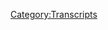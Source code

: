 {{DEFAULTSORT:
    #_TRANSCRIPT_0202:September 4-6, 2018
}}{{Transcript
    | title         = [[202: September 4-6, 2018]]
    | caption       = [https://knowledgefight.libsyn.com/knowledge-fight-september-4-6-2018 Listen to this episode on Libsyn]
    | episodeNumber = [[202: September 4-6, 2018|202]]
    | length        = 02:41:09
}}

{{MessageBox
    | header     = Warning: Bot Generated Content
    | text       = This transcript was automatically generated by transcription software and likely contains many mistakes and misattributions. Please check the audio for definitive quotes, attribution, and context.
    | image      = N3yvass4myg91.webp
    | imagewidth = 50px
    | id         = warning
}}

{{TranscriptBlock
    | name      = Unknown Speaker
    | timestamp = 00:00:00.000
    | text      = Andy in Kansas, you're on the air, thanks for holding.
}}

{{TranscriptBlock
    | name      = Unknown Speaker
    | timestamp = 00:00:04.000
    | text      = Hello Alex, I'm a first time caller, I'm a huge fan, I love your work.
}}

{{TranscriptBlock
    | name      = Unknown Speaker
    | timestamp = 00:00:07.200
    | text      = I love you.
}}

{{TranscriptBlock
    | name      = Unknown Speaker
    | timestamp = 00:00:07.679
    | text      = Hey everybody, welcome back to Knowledge Fight, I'm Dan.
}}

{{TranscriptBlock
    | name      = Unknown Speaker
    | timestamp = 00:00:09.599
    | text      = I'm Jordan!
}}

{{TranscriptBlock
    | name      = Unknown Speaker
    | timestamp = 00:00:10.160
    | text      = We're a couple dudes, like to sit around, drink novelty beverages,
}}

{{TranscriptBlock
    | name      = Unknown Speaker
    | timestamp = 00:00:12.640
    | text      = and talk a little bit about Alex Jones.
}}

{{TranscriptBlock
    | name      = Unknown Speaker
    | timestamp = 00:00:14.400
    | text      = Indeed we are, Dan. Dan?
}}

{{TranscriptBlock
    | name      = Unknown Speaker
    | timestamp = 00:00:16.480
    | text      = Yeah, what's up?
}}

{{TranscriptBlock
    | name      = Unknown Speaker
    | timestamp = 00:00:17.600
    | text      = What did you do last Sunday?
}}

{{TranscriptBlock
    | name      = Unknown Speaker
    | timestamp = 00:00:18.879
    | text      = What did I do last Sunday? Is this, uh, are you interrogating me?
}}

{{TranscriptBlock
    | name      = Unknown Speaker
    | timestamp = 00:00:22.480
    | text      = I'm asking, where were you on the date of August 30th, 9th?
}}

{{TranscriptBlock
    | name      = Unknown Speaker
    | timestamp = 00:00:29.679
    | text      = No idea.
}}

{{TranscriptBlock
    | name      = Unknown Speaker
    | timestamp = 00:00:30.239
    | text      = What is today?
}}

{{TranscriptBlock
    | name      = Unknown Speaker
    | timestamp = 00:00:31.120
    | text      = No idea.
}}

{{TranscriptBlock
    | name      = Unknown Speaker
    | timestamp = 00:00:31.839
    | text      = No idea.
}}

{{TranscriptBlock
    | name      = Unknown Speaker
    | timestamp = 00:00:32.560
    | text      = Zero idea.
}}

{{TranscriptBlock
    | name      = Unknown Speaker
    | timestamp = 00:00:34.880
    | text      = What are you getting at?
}}

{{TranscriptBlock
    | name      = Unknown Speaker
    | timestamp = 00:00:35.759
    | text      = None, I have no idea. I just, I was-
}}

{{TranscriptBlock
    | name      = Unknown Speaker
    | timestamp = 00:00:37.920
    | text      = Your questions are really starting to fall apart.
}}

{{TranscriptBlock
    | name      = Unknown Speaker
    | timestamp = 00:00:40.159
    | text      = No, they're getting wild.
}}

{{TranscriptBlock
    | name      = Unknown Speaker
    | timestamp = 00:00:41.280
    | text      = Is it real? I understand that you're sort of like, uh-
}}

{{TranscriptBlock
    | name      = Unknown Speaker
    | timestamp = 00:00:43.359
    | text      = I'm searching for an opening bit, Dan, we had one for a long time, that was terrible,
}}

{{TranscriptBlock
    | name      = Unknown Speaker
    | timestamp = 00:00:47.679
    | text      = now I'm searching for the questions, we've had a good question every now and then,
}}

{{TranscriptBlock
    | name      = Unknown Speaker
    | timestamp = 00:00:51.200
    | text      = we've had a good one.
}}

{{TranscriptBlock
    | name      = Unknown Speaker
    | timestamp = 00:00:52.159
    | text      = I know, and that's why you kind of have to ask these sort of random questions,
}}

{{TranscriptBlock
    | name      = Unknown Speaker
    | timestamp = 00:00:55.119
    | text      = because who knows what they're going to bring.
}}

{{TranscriptBlock
    | name      = Unknown Speaker
    | timestamp = 00:00:56.560
    | text      = Exactly.
}}

{{TranscriptBlock
    | name      = Unknown Speaker
    | timestamp = 00:00:57.200
    | text      = I don't know what I was doing last Sunday.
}}

{{TranscriptBlock
    | name      = Unknown Speaker
    | timestamp = 00:00:58.560
    | text      = All right.
}}

{{TranscriptBlock
    | name      = Unknown Speaker
    | timestamp = 00:00:58.799
    | text      = Sorry. Anyway, this is a show where I know a lot about Alex Jones.
}}

{{TranscriptBlock
    | name      = Unknown Speaker
    | timestamp = 00:01:02.719
    | text      = And I only know what you tell me about Alex Jones.
}}

{{TranscriptBlock
    | name      = Unknown Speaker
    | timestamp = 00:01:04.319
    | text      = And today, Jordan-
}}

{{TranscriptBlock
    | name      = Unknown Speaker
    | timestamp = 00:01:05.359
    | text      = Dan, I think we might be drinking a little bit different of a novelty beverage today, right?
}}

{{TranscriptBlock
    | name      = Unknown Speaker
    | timestamp = 00:01:09.680
    | text      = Oh my, what is this? Oh no, foley work. Oh, oh shit.
}}

{{TranscriptBlock
    | name      = Unknown Speaker
    | timestamp = 00:01:14.799
    | text      = Oh shit, oh shit.
}}

{{TranscriptBlock
    | name      = Unknown Speaker
    | timestamp = 00:01:16.400
    | text      = Oh boy, popping corks.
}}

{{TranscriptBlock
    | name      = Unknown Speaker
    | timestamp = 00:01:18.799
    | text      = Ladies and gentlemen, as is Jordan's want, whenever Alex Jones gets kicked off of something,
}}

{{TranscriptBlock
    | name      = Unknown Speaker
    | timestamp = 00:01:23.920
    | text      = he decides to bring champagne over.
}}

{{TranscriptBlock
    | name      = Unknown Speaker
    | timestamp = 00:01:25.920
    | text      = Well-
}}

{{TranscriptBlock
    | name      = Unknown Speaker
    | timestamp = 00:01:27.280
    | text      = Which I don't mind, I'm not mad at you.
}}

{{TranscriptBlock
    | name      = Unknown Speaker
    | timestamp = 00:01:29.040
    | text      = Champagne is a generous way of describing a $9 bottle of bubbly water.
}}

{{TranscriptBlock
    | name      = Unknown Speaker
    | timestamp = 00:01:34.959
    | text      = Well, that's all champagne is and all it ever will be, as far as I'm concerned.
}}

{{TranscriptBlock
    | name      = Unknown Speaker
    | timestamp = 00:01:39.680
    | text      = Well, I'll tell you this right now, Dan, it is not from the Champagne region.
}}

{{TranscriptBlock
    | name      = Unknown Speaker
    | timestamp = 00:01:42.560
    | text      = Oh no, c'est mal, c'est ne pas bien.
}}

{{TranscriptBlock
    | name      = Unknown Speaker
    | timestamp = 00:01:45.599
    | text      = No, no, shit, it's shit.
}}

{{TranscriptBlock
    | name      = Unknown Speaker
    | timestamp = 00:01:47.840
    | text      = But that is fine.
}}

{{TranscriptBlock
    | name      = Unknown Speaker
    | timestamp = 00:01:50.239
    | text      = I'm happy to be able to afford $9.
}}

{{TranscriptBlock
    | name      = Unknown Speaker
    | timestamp = 00:01:51.760
    | text      = As everyone now knows, Alex Jones and Infowars' account itself have been permanently banned
}}

{{TranscriptBlock
    | name      = Unknown Speaker
    | timestamp = 00:01:58.799
    | text      = from Twitter.
}}

{{TranscriptBlock
    | name      = Unknown Speaker
    | timestamp = 00:02:00.879
    | text      = How's David Knight doing?
}}

{{TranscriptBlock
    | name      = Unknown Speaker
    | timestamp = 00:02:01.920
    | text      = David Knight, probably still on. His Twitter presence is boring as hell.
}}

{{TranscriptBlock
    | name      = Unknown Speaker
    | timestamp = 00:02:08.159
    | text      = And this is coming off the heels of on Wednesday of this week, Alex Jones did a one-day trip
}}

{{TranscriptBlock
    | name      = Unknown Speaker
    | timestamp = 00:02:13.919
    | text      = to Washington, D.C. to go harass people during the Senate intelligence hearings about social media.
}}

{{TranscriptBlock
    | name      = Unknown Speaker
    | timestamp = 00:02:21.520
    | text      = About how he's a dick.
}}

{{TranscriptBlock
    | name      = Unknown Speaker
    | timestamp = 00:02:23.919
    | text      = I don't know if that's really what the hearings were about.
}}

{{TranscriptBlock
    | name      = Unknown Speaker
    | timestamp = 00:02:26.080
    | text      = No, I think they were.
}}

{{TranscriptBlock
    | name      = Unknown Speaker
    | timestamp = 00:02:27.599
    | text      = But we got a lot to talk about.
}}

{{TranscriptBlock
    | name      = Unknown Speaker
    | timestamp = 00:02:30.719
    | text      = This is an interesting episode that we're going to have, breaking down some of the ins,
}}

{{TranscriptBlock
    | name      = Unknown Speaker
    | timestamp = 00:02:35.360
    | text      = the outs, some of the, I don't know, some of my just random feelings about things.
}}

{{TranscriptBlock
    | name      = Unknown Speaker
    | timestamp = 00:02:39.039
    | text      = Right.
}}

{{TranscriptBlock
    | name      = Unknown Speaker
    | timestamp = 00:02:39.439
    | text      = But one thing that is not a random feeling is what I feel for our listeners.
}}

{{TranscriptBlock
    | name      = Unknown Speaker
    | timestamp = 00:02:42.879
    | text      = Nice transition, Dan.
}}

{{TranscriptBlock
    | name      = Unknown Speaker
    | timestamp = 00:02:44.319
    | text      = And our new donors.
}}

{{TranscriptBlock
    | name      = Unknown Speaker
    | timestamp = 00:02:45.360
    | text      = There we go.
}}

{{TranscriptBlock
    | name      = Unknown Speaker
    | timestamp = 00:02:45.919
    | text      = Like to give a shout out to a couple people who've signed up to support the show.
}}

{{TranscriptBlock
    | name      = Unknown Speaker
    | timestamp = 00:02:49.520
    | text      = First of all, Darren, thank you so much. You are now a policy wonk.
}}

{{TranscriptBlock
    | name      = Unknown Speaker
    | timestamp = 00:02:53.199
    | text      = I'm a policy wonk.
}}

{{TranscriptBlock
    | name      = Unknown Speaker
    | timestamp = 00:02:54.479
    | text      = Thanks, Darren.
}}

{{TranscriptBlock
    | name      = Unknown Speaker
    | timestamp = 00:02:55.439
    | text      = Also like to give a big shout out to Chase.
}}

{{TranscriptBlock
    | name      = Unknown Speaker
    | timestamp = 00:02:58.400
    | text      = Thank you so much, Chase. You are now a policy wonk.
}}

{{TranscriptBlock
    | name      = Unknown Speaker
    | timestamp = 00:03:01.199
    | text      = I'm a policy wonk.
}}

{{TranscriptBlock
    | name      = Unknown Speaker
    | timestamp = 00:03:02.800
    | text      = Chase Bank, this still isn't enough. You owe Dan $30, God damn it.
}}

{{TranscriptBlock
    | name      = Unknown Speaker
    | timestamp = 00:03:08.319
    | text      = Still, by the way, going through it with them.
}}

{{TranscriptBlock
    | name      = Unknown Speaker
    | timestamp = 00:03:10.000
    | text      = Yeah. Yeah.
}}

{{TranscriptBlock
    | name      = Unknown Speaker
    | timestamp = 00:03:10.800
    | text      = It's so frustrating because they know they're going to give me the money.
}}

{{TranscriptBlock
    | name      = Unknown Speaker
    | timestamp = 00:03:13.680
    | text      = They're just inconveniencing me.
}}

{{TranscriptBlock
    | name      = Unknown Speaker
    | timestamp = 00:03:15.199
    | text      = Yeah.
}}

{{TranscriptBlock
    | name      = Unknown Speaker
    | timestamp = 00:03:15.439
    | text      = Well, they get a bag of assholes.
}}

{{TranscriptBlock
    | name      = Unknown Speaker
    | timestamp = 00:03:16.639
    | text      = They get a small amount of interest the longer they avoid paying you $30.
}}

{{TranscriptBlock
    | name      = Unknown Speaker
    | timestamp = 00:03:21.120
    | text      = They are making like three or four cents off of you right now.
}}

{{TranscriptBlock
    | name      = Unknown Speaker
    | timestamp = 00:03:23.439
    | text      = That's got to be the scam.
}}

{{TranscriptBlock
    | name      = Unknown Speaker
    | timestamp = 00:03:24.560
    | text      = Yeah.
}}

{{TranscriptBlock
    | name      = Unknown Speaker
    | timestamp = 00:03:24.879
    | text      = Anyway, also like to give a thank you to Dakota.
}}

{{TranscriptBlock
    | name      = Unknown Speaker
    | timestamp = 00:03:27.919
    | text      = You are now a policy wonk.
}}

{{TranscriptBlock
    | name      = Unknown Speaker
    | timestamp = 00:03:29.520
    | text      = I'm a policy wonk.
}}

{{TranscriptBlock
    | name      = Unknown Speaker
    | timestamp = 00:03:30.719
    | text      = Like I told you before, we have so many Dakotas.
}}

{{TranscriptBlock
    | name      = Unknown Speaker
    | timestamp = 00:03:33.439
    | text      = Is this a different Dakota?
}}

{{TranscriptBlock
    | name      = Unknown Speaker
    | timestamp = 00:03:34.400
    | text      = It's a different Dakota.
}}

{{TranscriptBlock
    | name      = Unknown Speaker
    | timestamp = 00:03:35.439
    | text      = Or is our one Dakota just making a bunch of different accounts
}}

{{TranscriptBlock
    | name      = Unknown Speaker
    | timestamp = 00:03:40.639
    | text      = in order to maintain policy wonk status and hear Dakota over and over and over again
}}

{{TranscriptBlock
    | name      = Unknown Speaker
    | timestamp = 00:03:45.840
    | text      = without ever getting to globalist status?
}}

{{TranscriptBlock
    | name      = Unknown Speaker
    | timestamp = 00:03:48.159
    | text      = I discount no possibilities as being the case.
}}

{{TranscriptBlock
    | name      = Unknown Speaker
    | timestamp = 00:03:51.439
    | text      = When it comes to a Dakota.
}}

{{TranscriptBlock
    | name      = Unknown Speaker
    | timestamp = 00:03:53.039
    | text      = Anything.
}}

{{TranscriptBlock
    | name      = Unknown Speaker
    | timestamp = 00:03:53.759
    | text      = The Wiley Dakotas of the world.
}}

{{TranscriptBlock
    | name      = Unknown Speaker
    | timestamp = 00:03:56.479
    | text      = We appreciate them also very much.
}}

{{TranscriptBlock
    | name      = Unknown Speaker
    | timestamp = 00:03:58.159
    | text      = Thank you very much Dakota.
}}

{{TranscriptBlock
    | name      = Unknown Speaker
    | timestamp = 00:03:59.280
    | text      = If you'd like to support the show, you can go to our website.
}}

{{TranscriptBlock
    | name      = Unknown Speaker
    | timestamp = 00:04:01.599
    | text      = It's knowledgefight.com.
}}

{{TranscriptBlock
    | name      = Unknown Speaker
    | timestamp = 00:04:02.800
    | text      = You click that button that says support the show.
}}

{{TranscriptBlock
    | name      = Unknown Speaker
    | timestamp = 00:04:04.879
    | text      = We would appreciate it.
}}

{{TranscriptBlock
    | name      = Unknown Speaker
    | timestamp = 00:04:05.840
    | text      = Also, I set up-
}}

{{TranscriptBlock
    | name      = Unknown Speaker
    | timestamp = 00:04:08.080
    | text      = Keep us in $9 champagne.
}}

{{TranscriptBlock
    | name      = Unknown Speaker
    | timestamp = 00:04:09.919
    | text      = I set up the Patreon to be like, send an automatic message to people
}}

{{TranscriptBlock
    | name      = Unknown Speaker
    | timestamp = 00:04:14.719
    | text      = when they donated that gave them the password to our bonus section on the website.
}}

{{TranscriptBlock
    | name      = Unknown Speaker
    | timestamp = 00:04:20.160
    | text      = I think it might end up in some people's spam filters.
}}

{{TranscriptBlock
    | name      = Unknown Speaker
    | timestamp = 00:04:23.600
    | text      = There are some bonus episodes, not of our podcast,
}}

{{TranscriptBlock
    | name      = Unknown Speaker
    | timestamp = 00:04:26.240
    | text      = but of the conspiracy podcast that we and Marty DeRosa did.
}}

{{TranscriptBlock
    | name      = Unknown Speaker
    | timestamp = 00:04:29.279
    | text      = That's what they want you to think.
}}

{{TranscriptBlock
    | name      = Unknown Speaker
    | timestamp = 00:04:30.399
    | text      = Exactly.
}}

{{TranscriptBlock
    | name      = Unknown Speaker
    | timestamp = 00:04:30.879
    | text      = And I know a lot of-
}}

{{TranscriptBlock
    | name      = Unknown Speaker
    | timestamp = 00:04:31.839
    | text      = There have been a couple people on the Facebook group who have asked about that.
}}

{{TranscriptBlock
    | name      = Unknown Speaker
    | timestamp = 00:04:35.519
    | text      = And so just as a broad message, if you did not get the password to that and you would like it,
}}

{{TranscriptBlock
    | name      = Unknown Speaker
    | timestamp = 00:04:40.720
    | text      = please send me a message.
}}

{{TranscriptBlock
    | name      = Unknown Speaker
    | timestamp = 00:04:41.600
    | text      = I will send it right to you.
}}

{{TranscriptBlock
    | name      = Unknown Speaker
    | timestamp = 00:04:42.879
    | text      = And I probably won't even check if you donated to the show.
}}

{{TranscriptBlock
    | name      = Unknown Speaker
    | timestamp = 00:04:45.120
    | text      = So if you just want it, I'll probably give it to you.
}}

{{TranscriptBlock
    | name      = Unknown Speaker
    | timestamp = 00:04:47.519
    | text      = You're really busy.
}}

{{TranscriptBlock
    | name      = Unknown Speaker
    | timestamp = 00:04:48.639
    | text      = And I'm bad at this.
}}

{{TranscriptBlock
    | name      = Unknown Speaker
    | timestamp = 00:04:49.920
    | text      = You are, but you know what?
}}

{{TranscriptBlock
    | name      = Unknown Speaker
    | timestamp = 00:04:53.120
    | text      = Fine.
}}

{{TranscriptBlock
    | name      = Unknown Speaker
    | timestamp = 00:04:53.519
    | text      = I don't like to withhold, let's say, things from people just because I want money or something.
}}

{{TranscriptBlock
    | name      = Unknown Speaker
    | timestamp = 00:05:00.639
    | text      = Yeah, I don't think-
}}

{{TranscriptBlock
    | name      = Unknown Speaker
    | timestamp = 00:05:01.680
    | text      = It feels shitty.
}}

{{TranscriptBlock
    | name      = Unknown Speaker
    | timestamp = 00:05:02.879
    | text      = I don't think the password is really going to make or break your finances.
}}

{{TranscriptBlock
    | name      = Unknown Speaker
    | timestamp = 00:05:08.240
    | text      = No, I don't think so.
}}

{{TranscriptBlock
    | name      = Unknown Speaker
    | timestamp = 00:05:09.519
    | text      = We'll have to go with $6 champagne next time.
}}

{{TranscriptBlock
    | name      = Unknown Speaker
    | timestamp = 00:05:12.160
    | text      = Ooh, get some André.
}}

{{TranscriptBlock
    | name      = Unknown Speaker
    | timestamp = 00:05:13.680
    | text      = Yeah.
}}

{{TranscriptBlock
    | name      = Unknown Speaker
    | timestamp = 00:05:14.319
    | text      = Get some cold duck.
}}

{{TranscriptBlock
    | name      = Unknown Speaker
    | timestamp = 00:05:16.720
    | text      = What's the vodka that you can get for like Wolfschmidt?
}}

{{TranscriptBlock
    | name      = Unknown Speaker
    | timestamp = 00:05:20.000
    | text      = Oh, the standard for street vodka in my younger years was Congress.
}}

{{TranscriptBlock
    | name      = Unknown Speaker
    | timestamp = 00:05:27.680
    | text      = Congress.
}}

{{TranscriptBlock
    | name      = Unknown Speaker
    | timestamp = 00:05:28.319
    | text      = Congress vodka was the cheapest.
}}

{{TranscriptBlock
    | name      = Unknown Speaker
    | timestamp = 00:05:29.920
    | text      = How much was that?
}}

{{TranscriptBlock
    | name      = Unknown Speaker
    | timestamp = 00:05:30.879
    | text      = Two bucks for a pint, maybe?
}}

{{TranscriptBlock
    | name      = Unknown Speaker
    | timestamp = 00:05:32.560
    | text      = Two bucks for a pint is bad.
}}

{{TranscriptBlock
    | name      = Unknown Speaker
    | timestamp = 00:05:33.600
    | text      = In Missouri?
}}

{{TranscriptBlock
    | name      = Unknown Speaker
    | timestamp = 00:05:34.399
    | text      = Yeah.
}}

{{TranscriptBlock
    | name      = Unknown Speaker
    | timestamp = 00:05:34.959
    | text      = What we'll do, we'll get some Frescas, we'll get some Wolfschmidt, mix them together.
}}

{{TranscriptBlock
    | name      = Unknown Speaker
    | timestamp = 00:05:40.079
    | text      = That's cheap champagne is what that is.
}}

{{TranscriptBlock
    | name      = Unknown Speaker
    | timestamp = 00:05:41.920
    | text      = One time I drank an entire pint of Congress vodka in one tug.
}}

{{TranscriptBlock
    | name      = Unknown Speaker
    | timestamp = 00:05:48.000
    | text      = It was a half-pint.
}}

{{TranscriptBlock
    | name      = Unknown Speaker
    | timestamp = 00:05:48.800
    | text      = No, you would have been dead.
}}

{{TranscriptBlock
    | name      = Unknown Speaker
    | timestamp = 00:05:49.839
    | text      = It was a half-pint.
}}

{{TranscriptBlock
    | name      = Unknown Speaker
    | timestamp = 00:05:50.480
    | text      = You would have died.
}}

{{TranscriptBlock
    | name      = Unknown Speaker
    | timestamp = 00:05:52.879
    | text      = Me and my buddies were going to go bowling.
}}

{{TranscriptBlock
    | name      = Unknown Speaker
    | timestamp = 00:05:55.360
    | text      = Right.
}}

{{TranscriptBlock
    | name      = Unknown Speaker
    | timestamp = 00:05:56.720
    | text      = And the only way to deal with the boredom of bowling is to get shit-faced before you go.
}}

{{TranscriptBlock
    | name      = Unknown Speaker
    | timestamp = 00:06:01.120
    | text      = I did not so much want to go.
}}

{{TranscriptBlock
    | name      = Unknown Speaker
    | timestamp = 00:06:04.480
    | text      = But they were going and I'm like, a lot of my other friends are busy.
}}

{{TranscriptBlock
    | name      = Unknown Speaker
    | timestamp = 00:06:08.160
    | text      = I'll go fucking tag along with you.
}}

{{TranscriptBlock
    | name      = Unknown Speaker
    | timestamp = 00:06:09.920
    | text      = And so me and one of my buddies, Josh, he and I decided, don't know why, let's see what
}}

{{TranscriptBlock
    | name      = Unknown Speaker
    | timestamp = 00:06:15.120
    | text      = happens if we chug half pints of vodka before we go.
}}

{{TranscriptBlock
    | name      = Unknown Speaker
    | timestamp = 00:06:18.079
    | text      = So he just took the whole thing to the head in one chug.
}}

{{TranscriptBlock
    | name      = Unknown Speaker
    | timestamp = 00:06:23.279
    | text      = Bad night of bowling.
}}

{{TranscriptBlock
    | name      = Unknown Speaker
    | timestamp = 00:06:24.240
    | text      = Yeah.
}}

{{TranscriptBlock
    | name      = Unknown Speaker
    | timestamp = 00:06:24.639
    | text      = Bad night of bowling.
}}

{{TranscriptBlock
    | name      = Unknown Speaker
    | timestamp = 00:06:26.079
    | text      = Very drunk.
}}

{{TranscriptBlock
    | name      = Unknown Speaker
    | timestamp = 00:06:27.040
    | text      = Very fast.
}}

{{TranscriptBlock
    | name      = Unknown Speaker
    | timestamp = 00:06:27.600
    | text      = Was your bowling bad or was the night bad?
}}

{{TranscriptBlock
    | name      = Unknown Speaker
    | timestamp = 00:06:30.319
    | text      = We didn't bowl.
}}

{{TranscriptBlock
    | name      = Unknown Speaker
    | timestamp = 00:06:31.199
    | text      = Of course not.
}}

{{TranscriptBlock
    | name      = Unknown Speaker
    | timestamp = 00:06:31.680
    | text      = We couldn't bowl.
}}

{{TranscriptBlock
    | name      = Unknown Speaker
    | timestamp = 00:06:32.720
    | text      = We just kept drinking.
}}

{{TranscriptBlock
    | name      = Unknown Speaker
    | timestamp = 00:06:33.920
    | text      = Anyway.
}}

{{TranscriptBlock
    | name      = Unknown Speaker
    | timestamp = 00:06:34.399
    | text      = Oh, that's nice.
}}

{{TranscriptBlock
    | name      = Unknown Speaker
    | timestamp = 00:06:35.040
    | text      = Speaking of which, I'm going to get into this champagne.
}}

{{TranscriptBlock
    | name      = Unknown Speaker
    | timestamp = 00:06:37.279
    | text      = Jordan, how do you feel about...
}}

{{TranscriptBlock
    | name      = Unknown Speaker
    | timestamp = 00:06:38.480
    | text      = I wish I had asked a question up top that would have led to that story as opposed to
}}

{{TranscriptBlock
    | name      = Unknown Speaker
    | timestamp = 00:06:42.800
    | text      = some dumb shit about fucking what'd you do last Sunday?
}}

{{TranscriptBlock
    | name      = Unknown Speaker
    | timestamp = 00:06:45.839
    | text      = See if I can cheaply edit it all together.
}}

{{TranscriptBlock
    | name      = Unknown Speaker
    | timestamp = 00:06:47.839
    | text      = Yeah.
}}

{{TranscriptBlock
    | name      = Unknown Speaker
    | timestamp = 00:06:48.480
    | text      = I know what you did last summer.
}}

{{TranscriptBlock
    | name      = Unknown Speaker
    | timestamp = 00:06:49.600
    | text      = I'll tell you that right now.
}}

{{TranscriptBlock
    | name      = Unknown Speaker
    | timestamp = 00:06:50.480
    | text      = Right.
}}

{{TranscriptBlock
    | name      = Unknown Speaker
    | timestamp = 00:06:51.120
    | text      = So Jordan, what I was going to do, I sat down to get this episode together.
}}

{{TranscriptBlock
    | name      = Unknown Speaker
    | timestamp = 00:06:56.000
    | text      = And because of the events of the last two days, Alex going to Washington, Alex getting
}}

{{TranscriptBlock
    | name      = Unknown Speaker
    | timestamp = 00:06:59.519
    | text      = banned from Twitter, I knew that what we would have to do is do a present day episode.
}}

{{TranscriptBlock
    | name      = Unknown Speaker
    | timestamp = 00:07:03.279
    | text      = As much as it pains my heart and soul, I'd rather be looking at the past.
}}

{{TranscriptBlock
    | name      = Unknown Speaker
    | timestamp = 00:07:07.920
    | text      = But you got to do what you got to do.
}}

{{TranscriptBlock
    | name      = Unknown Speaker
    | timestamp = 00:07:09.519
    | text      = Duty calls.
}}

{{TranscriptBlock
    | name      = Unknown Speaker
    | timestamp = 00:07:10.800
    | text      = So I thought about it and I'm like, okay, well, I know Owen Schroyer was hosting on
}}

{{TranscriptBlock
    | name      = Unknown Speaker
    | timestamp = 00:07:15.439
    | text      = Wednesday when Alex was in DC.
}}

{{TranscriptBlock
    | name      = Unknown Speaker
    | timestamp = 00:07:18.160
    | text      = So I thought that Alex would be in DC for longer.
}}

{{TranscriptBlock
    | name      = Unknown Speaker
    | timestamp = 00:07:22.319
    | text      = So I thought for sure Thursday's show would also be Owen Schroyer hosting.
}}

{{TranscriptBlock
    | name      = Unknown Speaker
    | timestamp = 00:07:26.240
    | text      = Yeah.
}}

{{TranscriptBlock
    | name      = Unknown Speaker
    | timestamp = 00:07:26.480
    | text      = So my move was, all right, let's go check out Tuesday's show.
}}

{{TranscriptBlock
    | name      = Unknown Speaker
    | timestamp = 00:07:30.399
    | text      = The last time Alex was around before all of this nonsense, let's see what we can learn
}}

{{TranscriptBlock
    | name      = Unknown Speaker
    | timestamp = 00:07:34.959
    | text      = from that.
}}

{{TranscriptBlock
    | name      = Unknown Speaker
    | timestamp = 00:07:35.519
    | text      = Yeah.
}}

{{TranscriptBlock
    | name      = Unknown Speaker
    | timestamp = 00:07:36.019
    | text      = Now, halfway through that, I realized, based on Twitter action, Alex is in studio here
}}

{{TranscriptBlock
    | name      = Unknown Speaker
    | timestamp = 00:07:44.180
    | text      = on Thursday.
}}

{{TranscriptBlock
    | name      = Unknown Speaker
    | timestamp = 00:07:45.220
    | text      = So I had to jump in.
}}

{{TranscriptBlock
    | name      = Unknown Speaker
    | timestamp = 00:07:46.259
    | text      = He is?
}}

{{TranscriptBlock
    | name      = Unknown Speaker
    | timestamp = 00:07:46.819
    | text      = He went to DC for a day just to do that.
}}

{{TranscriptBlock
    | name      = Unknown Speaker
    | timestamp = 00:07:49.459
    | text      = Oh, okay.
}}

{{TranscriptBlock
    | name      = Unknown Speaker
    | timestamp = 00:07:49.939
    | text      = And then came back in time to do his show on Thursday.
}}

{{TranscriptBlock
    | name      = Unknown Speaker
    | timestamp = 00:07:53.300
    | text      = So...
}}

{{TranscriptBlock
    | name      = Unknown Speaker
    | timestamp = 00:07:53.860
    | text      = Oh, that's professional?
}}

{{TranscriptBlock
    | name      = Unknown Speaker
    | timestamp = 00:07:56.100
    | text      = I suppose so.
}}

{{TranscriptBlock
    | name      = Unknown Speaker
    | timestamp = 00:07:57.300
    | text      = So I have a few clips that I want to play from Tuesday's show because I think they're
}}

{{TranscriptBlock
    | name      = Unknown Speaker
    | timestamp = 00:08:02.660
    | text      = important.
}}

{{TranscriptBlock
    | name      = Unknown Speaker
    | timestamp = 00:08:03.139
    | text      = And then most of this episode will be going over Thursday's show where Alex is sort of
}}

{{TranscriptBlock
    | name      = Unknown Speaker
    | timestamp = 00:08:06.819
    | text      = basking in the afterglow of having gone to DC and fucked with Marco Rubio.
}}

{{TranscriptBlock
    | name      = Unknown Speaker
    | timestamp = 00:08:12.180
    | text      = And it's kind of fun because we all know that a couple hours later he gets kicked off Twitter
}}

{{TranscriptBlock
    | name      = Unknown Speaker
    | timestamp = 00:08:16.420
    | text      = and he doesn't know it at all.
}}

{{TranscriptBlock
    | name      = Unknown Speaker
    | timestamp = 00:08:17.860
    | text      = So there's kind of a fun thing there.
}}

{{TranscriptBlock
    | name      = Unknown Speaker
    | timestamp = 00:08:20.420
    | text      = But here is an out of context drop from what we'll be going over today.
}}

{{TranscriptBlock
    | name      = Unknown Speaker
    | timestamp = 00:08:25.540
    | text      = I'm super bad.
}}

{{TranscriptBlock
    | name      = Unknown Speaker
    | timestamp = 00:08:27.379
    | text      = No.
}}

{{TranscriptBlock
    | name      = Unknown Speaker
    | timestamp = 00:08:28.500
    | text      = I'm stoned in the house.
}}

{{TranscriptBlock
    | name      = Unknown Speaker
    | timestamp = 00:08:29.779
    | text      = Yeah, my favorite DJ call.
}}

{{TranscriptBlock
    | name      = Unknown Speaker
    | timestamp = 00:08:34.019
    | text      = If you're a white supremacist, you should not be allowed to play James Brown songs.
}}

{{TranscriptBlock
    | name      = Unknown Speaker
    | timestamp = 00:08:37.779
    | text      = Like there should be a police force specifically for that.
}}

{{TranscriptBlock
    | name      = Unknown Speaker
    | timestamp = 00:08:41.700
    | text      = We got my man Roger Stone in the booth on the wheels of steel.
}}

{{TranscriptBlock
    | name      = Unknown Speaker
    | timestamp = 00:08:46.100
    | text      = It's so great.
}}

{{TranscriptBlock
    | name      = Unknown Speaker
    | timestamp = 00:08:47.779
    | text      = Oh God.
}}

{{TranscriptBlock
    | name      = Unknown Speaker
    | timestamp = 00:08:48.980
    | text      = So we'll start here on Tuesday, which is the fourth, I believe, if I'm not much mistaken.
}}

{{TranscriptBlock
    | name      = Unknown Speaker
    | timestamp = 00:08:54.980
    | text      = And most of the show is about Alex being mad that everyone is saying that he doesn't have
}}

{{TranscriptBlock
    | name      = Unknown Speaker
    | timestamp = 00:09:00.500
    | text      = a lot of fans.
}}

{{TranscriptBlock
    | name      = Unknown Speaker
    | timestamp = 00:09:01.620
    | text      = Right.
}}

{{TranscriptBlock
    | name      = Unknown Speaker
    | timestamp = 00:09:02.100
    | text      = It's really petulant.
}}

{{TranscriptBlock
    | name      = Unknown Speaker
    | timestamp = 00:09:03.620
    | text      = It's really petty.
}}

{{TranscriptBlock
    | name      = Unknown Speaker
    | timestamp = 00:09:04.899
    | text      = And it takes up a very large portion of the episode.
}}

{{TranscriptBlock
    | name      = Unknown Speaker
    | timestamp = 00:09:08.899
    | text      = That sounds right for a malignant narcissist.
}}

{{TranscriptBlock
    | name      = Unknown Speaker
    | timestamp = 00:09:12.019
    | text      = So he's rambling about how the media is weaponized and they're trying to destroy your will, trying
}}

{{TranscriptBlock
    | name      = Unknown Speaker
    | timestamp = 00:09:18.580
    | text      = to break your back.
}}

{{TranscriptBlock
    | name      = Unknown Speaker
    | timestamp = 00:09:19.860
    | text      = I kind of wish they were weaponized because right now they are doing a shit job.
}}

{{TranscriptBlock
    | name      = Unknown Speaker
    | timestamp = 00:09:23.940
    | text      = It's, it's tough.
}}

{{TranscriptBlock
    | name      = Unknown Speaker
    | timestamp = 00:09:25.299
    | text      = It's very tough right now.
}}

{{TranscriptBlock
    | name      = Unknown Speaker
    | timestamp = 00:09:26.500
    | text      = We got to weaponize them.
}}

{{TranscriptBlock
    | name      = Unknown Speaker
    | timestamp = 00:09:27.539
    | text      = But Alex uses this as his example of how the media is so evil.
}}

{{TranscriptBlock
    | name      = Unknown Speaker
    | timestamp = 00:09:31.860
    | text      = Okay.
}}

{{TranscriptBlock
    | name      = Unknown Speaker
    | timestamp = 00:09:32.899
    | text      = And so they have fake news everywhere that we're being shut down, that it's all over.
}}

{{TranscriptBlock
    | name      = Unknown Speaker
    | timestamp = 00:09:36.740
    | text      = To scare everyone else and to demoralize you just like a foreign military.
}}

{{TranscriptBlock
    | name      = Unknown Speaker
    | timestamp = 00:09:40.500
    | text      = That's what the global stars are.
}}

{{TranscriptBlock
    | name      = Unknown Speaker
    | timestamp = 00:09:41.379
    | text      = They're basically Chicom operatives.
}}

{{TranscriptBlock
    | name      = Unknown Speaker
    | timestamp = 00:09:42.899
    | text      = That sounds rhetoric.
}}

{{TranscriptBlock
    | name      = Unknown Speaker
    | timestamp = 00:09:44.899
    | text      = Saying Alex Jones said bands would strengthen him.
}}

{{TranscriptBlock
    | name      = Unknown Speaker
    | timestamp = 00:09:47.940
    | text      = He was wrong.
}}

{{TranscriptBlock
    | name      = Unknown Speaker
    | timestamp = 00:09:49.220
    | text      = Let's find out.
}}

{{TranscriptBlock
    | name      = Unknown Speaker
    | timestamp = 00:09:50.019
    | text      = Well, it was about 45 minutes ago.
}}

{{TranscriptBlock
    | name      = Unknown Speaker
    | timestamp = 00:09:52.820
    | text      = So I think it should be over here on the computer.
}}

{{TranscriptBlock
    | name      = Unknown Speaker
    | timestamp = 00:09:54.340
    | text      = Cause I just went or I'll walk across the street and I'll go live again.
}}

{{TranscriptBlock
    | name      = Unknown Speaker
    | timestamp = 00:09:58.259
    | text      = That's across the street.
}}

{{TranscriptBlock
    | name      = Unknown Speaker
    | timestamp = 00:09:59.059
    | text      = I tweeted it out at real Alex Jones.
}}

{{TranscriptBlock
    | name      = Unknown Speaker
    | timestamp = 00:10:00.340
    | text      = The proof that we can put that tweet up.
}}

{{TranscriptBlock
    | name      = Unknown Speaker
    | timestamp = 00:10:02.899
    | text      = I tweeted it out.
}}

{{TranscriptBlock
    | name      = Unknown Speaker
    | timestamp = 00:10:03.940
    | text      = Can't anymore.
}}

{{TranscriptBlock
    | name      = Unknown Speaker
    | timestamp = 00:10:04.659
    | text      = And I went to show you on the interface in Tim Fruge, one of the manager's offices, cause
}}

{{TranscriptBlock
    | name      = Unknown Speaker
    | timestamp = 00:10:09.539
    | text      = IT wasn't in yet.
}}

{{TranscriptBlock
    | name      = Unknown Speaker
    | timestamp = 00:10:10.659
    | text      = Only IT and I walked in and I said, pull up Google analytics, boom, highest traffic ever.
}}

{{TranscriptBlock
    | name      = Unknown Speaker
    | timestamp = 00:10:15.059
    | text      = Pull up Google analytics, boom, highest traffic ever in the last month showed you two year,
}}

{{TranscriptBlock
    | name      = Unknown Speaker
    | timestamp = 00:10:20.500
    | text      = three year graph.
}}

{{TranscriptBlock
    | name      = Unknown Speaker
    | timestamp = 00:10:23.059
    | text      = Even back towards the election.
}}

{{TranscriptBlock
    | name      = Unknown Speaker
    | timestamp = 00:10:25.379
    | text      = Now there it is.
}}

{{TranscriptBlock
    | name      = Unknown Speaker
    | timestamp = 00:10:28.100
    | text      = Now this is what we're talking about here.
}}

{{TranscriptBlock
    | name      = Unknown Speaker
    | timestamp = 00:10:30.820
    | text      = And of course, Periscope doesn't show you a full shot.
}}

{{TranscriptBlock
    | name      = Unknown Speaker
    | timestamp = 00:10:32.659
    | text      = So you guys got to click on the video or won't show it.
}}

{{TranscriptBlock
    | name      = Unknown Speaker
    | timestamp = 00:10:34.340
    | text      = Yeah, there it is.
}}

{{TranscriptBlock
    | name      = Unknown Speaker
    | timestamp = 00:10:34.980
    | text      = Highest traffic ever.
}}

{{TranscriptBlock
    | name      = Unknown Speaker
    | timestamp = 00:10:35.700
    | text      = That peak right there is right now.
}}

{{TranscriptBlock
    | name      = Unknown Speaker
    | timestamp = 00:10:38.019
    | text      = So this is what we're talking about here.
}}

{{TranscriptBlock
    | name      = Unknown Speaker
    | timestamp = 00:10:41.139
    | text      = And they know this.
}}

{{TranscriptBlock
    | name      = Unknown Speaker
    | timestamp = 00:10:42.340
    | text      = And I told the New York times this and I told them all that, but they don't care.
}}

{{TranscriptBlock
    | name      = Unknown Speaker
    | timestamp = 00:10:46.179
    | text      = They want to lie to you.
}}

{{TranscriptBlock
    | name      = Unknown Speaker
    | timestamp = 00:10:48.340
    | text      = It's what they do.
}}

{{TranscriptBlock
    | name      = Unknown Speaker
    | timestamp = 00:10:50.259
    | text      = All right.
}}

{{TranscriptBlock
    | name      = Unknown Speaker
    | timestamp = 00:10:50.899
    | text      = So what is he pointing to?
}}

{{TranscriptBlock
    | name      = Unknown Speaker
    | timestamp = 00:10:52.659
    | text      = What are you talking about?
}}

{{TranscriptBlock
    | name      = Unknown Speaker
    | timestamp = 00:10:53.460
    | text      = I mean, he's, he's saying that there's a graph that says this is highest traffic ever.
}}

{{TranscriptBlock
    | name      = Unknown Speaker
    | timestamp = 00:10:57.460
    | text      = Yeah.
}}

{{TranscriptBlock
    | name      = Unknown Speaker
    | timestamp = 00:10:58.019
    | text      = So what graph says that?
}}

{{TranscriptBlock
    | name      = Unknown Speaker
    | timestamp = 00:11:00.500
    | text      = It's, I mean, it's fair, but he's just not telling the whole story.
}}

{{TranscriptBlock
    | name      = Unknown Speaker
    | timestamp = 00:11:04.500
    | text      = Right?
}}

{{TranscriptBlock
    | name      = Unknown Speaker
    | timestamp = 00:11:04.899
    | text      = No, that's what I'm saying.
}}

{{TranscriptBlock
    | name      = Unknown Speaker
    | timestamp = 00:11:05.779
    | text      = That's what I'm asking.
}}

{{TranscriptBlock
    | name      = Unknown Speaker
    | timestamp = 00:11:06.580
    | text      = Because if you look on Alexa, you can look this up.
}}

{{TranscriptBlock
    | name      = Unknown Speaker
    | timestamp = 00:11:09.220
    | text      = Like he had a massive spike in traffic around like into August.
}}

{{TranscriptBlock
    | name      = Unknown Speaker
    | timestamp = 00:11:13.779
    | text      = Yeah.
}}

{{TranscriptBlock
    | name      = Unknown Speaker
    | timestamp = 00:11:14.019
    | text      = When he got kicked off all that stuff, everyone was like Googling him back.
}}

{{TranscriptBlock
    | name      = Unknown Speaker
    | timestamp = 00:11:17.139
    | text      = What's up with this Alex Jones guy before wars got a ton of traffic and they did spike.
}}

{{TranscriptBlock
    | name      = Unknown Speaker
    | timestamp = 00:11:22.019
    | text      = And then you see an immediate drop off.
}}

{{TranscriptBlock
    | name      = Unknown Speaker
    | timestamp = 00:11:24.419
    | text      = What a surprise.
}}

{{TranscriptBlock
    | name      = Unknown Speaker
    | timestamp = 00:11:25.139
    | text      = So it's immediate drop off back to about where he was before or around about.
}}

{{TranscriptBlock
    | name      = Unknown Speaker
    | timestamp = 00:11:30.980
    | text      = So he is, he is telling the truth, but he's just using a sort of cheating graph.
}}

{{TranscriptBlock
    | name      = Unknown Speaker
    | timestamp = 00:11:35.620
    | text      = So great.
}}

{{TranscriptBlock
    | name      = Unknown Speaker
    | timestamp = 00:11:36.980
    | text      = I mean, the New York times, whenever they're talking about this, they're talking about
}}

{{TranscriptBlock
    | name      = Unknown Speaker
    | timestamp = 00:11:40.340
    | text      = what happened after he got kicked off stuff.
}}

{{TranscriptBlock
    | name      = Unknown Speaker
    | timestamp = 00:11:43.220
    | text      = He's using the immediate thing as like, that's the truth forever.
}}

{{TranscriptBlock
    | name      = Unknown Speaker
    | timestamp = 00:11:47.539
    | text      = Then the same way that whenever, uh, he got kicked off everything, his app shot up the
}}

{{TranscriptBlock
    | name      = Unknown Speaker
    | timestamp = 00:11:51.940
    | text      = ranks and he's like, we're the number one app.
}}

{{TranscriptBlock
    | name      = Unknown Speaker
    | timestamp = 00:11:54.340
    | text      = And like, eh, you slid way down after that immediate push.
}}

{{TranscriptBlock
    | name      = Unknown Speaker
    | timestamp = 00:11:57.860
    | text      = Oh yeah.
}}

{{TranscriptBlock
    | name      = Unknown Speaker
    | timestamp = 00:11:58.419
    | text      = Yeah.
}}

{{TranscriptBlock
    | name      = Unknown Speaker
    | timestamp = 00:11:58.659
    | text      = Because there, there is like that, Oh, where are we going to get this from?
}}

{{TranscriptBlock
    | name      = Unknown Speaker
    | timestamp = 00:12:02.500
    | text      = Let's all migrate.
}}

{{TranscriptBlock
    | name      = Unknown Speaker
    | timestamp = 00:12:03.700
    | text      = And then you see diminishing returns because you're not getting penetration.
}}

{{TranscriptBlock
    | name      = Unknown Speaker
    | timestamp = 00:12:07.379
    | text      = You're not getting more people coming around.
}}

{{TranscriptBlock
    | name      = Unknown Speaker
    | timestamp = 00:12:10.019
    | text      = Well, not least of which nobody has any fucking attention span.
}}

{{TranscriptBlock
    | name      = Unknown Speaker
    | timestamp = 00:12:12.820
    | text      = So any kind of cause a lab becomes a non, non-existent two days later.
}}

{{TranscriptBlock
    | name      = Unknown Speaker
    | timestamp = 00:12:17.860
    | text      = Anyways, sure.
}}

{{TranscriptBlock
    | name      = Unknown Speaker
    | timestamp = 00:12:18.580
    | text      = Once the rage has set off or whatever decimated.
}}

{{TranscriptBlock
    | name      = Unknown Speaker
    | timestamp = 00:12:22.100
    | text      = Yeah.
}}

{{TranscriptBlock
    | name      = Unknown Speaker
    | timestamp = 00:12:22.259
    | text      = You know, it's like, uh, you know how great we, uh, you know how we fixed Flint when everybody
}}

{{TranscriptBlock
    | name      = Unknown Speaker
    | timestamp = 00:12:28.179
    | text      = spent a good, a good couple of days tweeting about it and then it was fixed, right?
}}

{{TranscriptBlock
    | name      = Unknown Speaker
    | timestamp = 00:12:32.740
    | text      = The thing that's a bummer is a lot of people didn't stop tweeting about it and it still
}}

{{TranscriptBlock
    | name      = Unknown Speaker
    | timestamp = 00:12:36.259
    | text      = didn't help.
}}

{{TranscriptBlock
    | name      = Unknown Speaker
    | timestamp = 00:12:36.820
    | text      = Yeah.
}}

{{TranscriptBlock
    | name      = Unknown Speaker
    | timestamp = 00:12:37.460
    | text      = So, uh, Alex is not done talking about this.
}}

{{TranscriptBlock
    | name      = Unknown Speaker
    | timestamp = 00:12:40.179
    | text      = Uh, he wants to tell you more about how his traffic is better than everyone says.
}}

{{TranscriptBlock
    | name      = Unknown Speaker
    | timestamp = 00:12:44.580
    | text      = I mean, the New York times pans out Pulitzer prizes.
}}

{{TranscriptBlock
    | name      = Unknown Speaker
    | timestamp = 00:12:48.100
    | text      = Because again, it's all concerted with that stupid committee.
}}

{{TranscriptBlock
    | name      = Unknown Speaker
    | timestamp = 00:12:50.419
    | text      = That's that would be like being given an award, you know, for Jeffrey Dahmer, uh, for, for
}}

{{TranscriptBlock
    | name      = Unknown Speaker
    | timestamp = 00:12:54.740
    | text      = his culinary wisdom or again, Hitler giving someone an iron cross.
}}

{{TranscriptBlock
    | name      = Unknown Speaker
    | timestamp = 00:12:58.980
    | text      = I would never take a Pulitzer price.
}}

{{TranscriptBlock
    | name      = Unknown Speaker
    | timestamp = 00:13:00.899
    | text      = Your buddy Milo has a Nobel peace prize because you only give them to war criminals and murderers
}}

{{TranscriptBlock
    | name      = Unknown Speaker
    | timestamp = 00:13:06.259
    | text      = and scum.
}}

{{TranscriptBlock
    | name      = Unknown Speaker
    | timestamp = 00:13:09.059
    | text      = It's like giving Nambler an award for childcare North American man, boy love association.
}}

{{TranscriptBlock
    | name      = Unknown Speaker
    | timestamp = 00:13:14.899
    | text      = Thanks buddy.
}}

{{TranscriptBlock
    | name      = Unknown Speaker
    | timestamp = 00:13:15.539
    | text      = Of organized criminals.
}}

{{TranscriptBlock
    | name      = Unknown Speaker
    | timestamp = 00:13:16.899
    | text      = We have allowed to run rampant paid off by foreign banks.
}}

{{TranscriptBlock
    | name      = Unknown Speaker
    | timestamp = 00:13:19.460
    | text      = And I think Milo is a member of religion of hating this country and who think that they
}}

{{TranscriptBlock
    | name      = Unknown Speaker
    | timestamp = 00:13:25.779
    | text      = have defeated you.
}}

{{TranscriptBlock
    | name      = Unknown Speaker
    | timestamp = 00:13:26.980
    | text      = They think they've broken your will.
}}

{{TranscriptBlock
    | name      = Unknown Speaker
    | timestamp = 00:13:29.860
    | text      = I tweeted video video, Google analytics an hour ago, it's on real Alex Jones right now.
}}

{{TranscriptBlock
    | name      = Unknown Speaker
    | timestamp = 00:13:37.539
    | text      = We're going to shoot HD later and put it up on screen for you.
}}

{{TranscriptBlock
    | name      = Unknown Speaker
    | timestamp = 00:13:40.580
    | text      = But this is off Twitter of us having the highest visitors to info wars.com in the month of
}}

{{TranscriptBlock
    | name      = Unknown Speaker
    | timestamp = 00:13:46.980
    | text      = August we've ever had.
}}

{{TranscriptBlock
    | name      = Unknown Speaker
    | timestamp = 00:13:49.460
    | text      = So, I mean, he's talking about like, they want to take you down and then he's immediately
}}

{{TranscriptBlock
    | name      = Unknown Speaker
    | timestamp = 00:13:54.019
    | text      = just talking about his own traffic.
}}

{{TranscriptBlock
    | name      = Unknown Speaker
    | timestamp = 00:13:57.139
    | text      = Well, if they take him down, they take you down.
}}

{{TranscriptBlock
    | name      = Unknown Speaker
    | timestamp = 00:14:00.740
    | text      = He's the bulwark, Dan.
}}

{{TranscriptBlock
    | name      = Unknown Speaker
    | timestamp = 00:14:02.820
    | text      = He's the first there.
}}

{{TranscriptBlock
    | name      = Unknown Speaker
    | timestamp = 00:14:04.580
    | text      = So minor.
}}

{{TranscriptBlock
    | name      = Unknown Speaker
    | timestamp = 00:14:05.700
    | text      = What award would you give Jeffrey Dahmer though?
}}

{{TranscriptBlock
    | name      = Unknown Speaker
    | timestamp = 00:14:12.179
    | text      = I probably, I probably wouldn't.
}}

{{TranscriptBlock
    | name      = Unknown Speaker
    | timestamp = 00:14:13.460
    | text      = I can't think of one.
}}

{{TranscriptBlock
    | name      = Unknown Speaker
    | timestamp = 00:14:14.100
    | text      = You wouldn't?
}}

{{TranscriptBlock
    | name      = Unknown Speaker
    | timestamp = 00:14:14.740
    | text      = I feel like he has done something superlative.
}}

{{TranscriptBlock
    | name      = Unknown Speaker
    | timestamp = 00:14:17.620
    | text      = I don't know.
}}

{{TranscriptBlock
    | name      = Unknown Speaker
    | timestamp = 00:14:18.019
    | text      = Maybe he was a good soccer player at some point in his life.
}}

{{TranscriptBlock
    | name      = Unknown Speaker
    | timestamp = 00:14:20.179
    | text      = Maybe he gets a trophy of some sort.
}}

{{TranscriptBlock
    | name      = Unknown Speaker
    | timestamp = 00:14:22.659
    | text      = A participation award perhaps?
}}

{{TranscriptBlock
    | name      = Unknown Speaker
    | timestamp = 00:14:24.820
    | text      = Defensive player of the year.
}}

{{TranscriptBlock
    | name      = Unknown Speaker
    | timestamp = 00:14:26.259
    | text      = I don't know.
}}

{{TranscriptBlock
    | name      = Unknown Speaker
    | timestamp = 00:14:27.059
    | text      = I don't know enough.
}}

{{TranscriptBlock
    | name      = Unknown Speaker
    | timestamp = 00:14:27.700
    | text      = I haven't read any of his biographies to know about his extracurricular skills.
}}

{{TranscriptBlock
    | name      = Unknown Speaker
    | timestamp = 00:14:32.820
    | text      = All right.
}}

{{TranscriptBlock
    | name      = Unknown Speaker
    | timestamp = 00:14:33.220
    | text      = The stuff that I do know about him, not award worthy.
}}

{{TranscriptBlock
    | name      = Unknown Speaker
    | timestamp = 00:14:35.379
    | text      = Not award worthy?
}}

{{TranscriptBlock
    | name      = Unknown Speaker
    | timestamp = 00:14:36.179
    | text      = Not in my books.
}}

{{TranscriptBlock
    | name      = Unknown Speaker
    | timestamp = 00:14:36.820
    | text      = I mean, you know, there's a relative, actually, you know what?
}}

{{TranscriptBlock
    | name      = Unknown Speaker
    | timestamp = 00:14:40.580
    | text      = Even in the realm of cannibals, he's really not in the top 10.
}}

{{TranscriptBlock
    | name      = Unknown Speaker
    | timestamp = 00:14:44.019
    | text      = No, he's way down there.
}}

{{TranscriptBlock
    | name      = Unknown Speaker
    | timestamp = 00:14:45.059
    | text      = Not a chance.
}}

{{TranscriptBlock
    | name      = Unknown Speaker
    | timestamp = 00:14:45.860
    | text      = He got caught too soon.
}}

{{TranscriptBlock
    | name      = Unknown Speaker
    | timestamp = 00:14:46.980
    | text      = He's a trifling ass cannibal.
}}

{{TranscriptBlock
    | name      = Unknown Speaker
    | timestamp = 00:14:48.820
    | text      = Yeah, exactly.
}}

{{TranscriptBlock
    | name      = Unknown Speaker
    | timestamp = 00:14:50.179
    | text      = A lot of people have cannibaled better than him.
}}

{{TranscriptBlock
    | name      = Unknown Speaker
    | timestamp = 00:14:52.100
    | text      = You know who goes above him on the rankings?
}}

{{TranscriptBlock
    | name      = Unknown Speaker
    | timestamp = 00:14:53.379
    | text      = Who?
}}

{{TranscriptBlock
    | name      = Unknown Speaker
    | timestamp = 00:14:53.940
    | text      = The fine young cannibals.
}}

{{TranscriptBlock
    | name      = Unknown Speaker
    | timestamp = 00:14:59.460
    | text      = I don't know if they ever actually ate anybody, though.
}}

{{TranscriptBlock
    | name      = Unknown Speaker
    | timestamp = 00:15:01.379
    | text      = Ooh.
}}

{{TranscriptBlock
    | name      = Unknown Speaker
    | timestamp = 00:15:01.940
    | text      = Ooh.
}}

{{TranscriptBlock
    | name      = Unknown Speaker
    | timestamp = 00:15:03.139
    | text      = That's driving me crazy, your insolence.
}}

{{TranscriptBlock
    | name      = Unknown Speaker
    | timestamp = 00:15:05.299
    | text      = All right.
}}

{{TranscriptBlock
    | name      = Unknown Speaker
    | timestamp = 00:15:05.779
    | text      = All right.
}}

{{TranscriptBlock
    | name      = Unknown Speaker
    | timestamp = 00:15:08.100
    | text      = So in this next clip...
}}

{{TranscriptBlock
    | name      = Unknown Speaker
    | timestamp = 00:15:09.220
    | text      = Do that one more time.
}}

{{TranscriptBlock
    | name      = Unknown Speaker
    | timestamp = 00:15:11.379
    | text      = No, you get half.
}}

{{TranscriptBlock
    | name      = Unknown Speaker
    | timestamp = 00:15:14.100
    | text      = So in this next clip, Alex...
}}

{{TranscriptBlock
    | name      = Unknown Speaker
    | timestamp = 00:15:16.580
    | text      = I mean, he just continues with the theme.
}}

{{TranscriptBlock
    | name      = Unknown Speaker
    | timestamp = 00:15:19.139
    | text      = Alex Jones said bands would strengthen him.
}}

{{TranscriptBlock
    | name      = Unknown Speaker
    | timestamp = 00:15:21.860
    | text      = He was wrong.
}}

{{TranscriptBlock
    | name      = Unknown Speaker
    | timestamp = 00:15:22.659
    | text      = They give something called tubal-wuble or something I never heard of...
}}

{{TranscriptBlock
    | name      = Unknown Speaker
    | timestamp = 00:15:27.059
    | text      = Tubal-kane?
}}

{{TranscriptBlock
    | name      = Unknown Speaker
    | timestamp = 00:15:27.620
    | text      = And they say, Jones is down 50% to send a message to you, to demoralize you,
}}

{{TranscriptBlock
    | name      = Unknown Speaker
    | timestamp = 00:15:33.620
    | text      = and to make you shut up and think the resistance is losing.
}}

{{TranscriptBlock
    | name      = Unknown Speaker
    | timestamp = 00:15:36.179
    | text      = All of this is done military style.
}}

{{TranscriptBlock
    | name      = Unknown Speaker
    | timestamp = 00:15:38.820
    | text      = What?
}}

{{TranscriptBlock
    | name      = Unknown Speaker
    | timestamp = 00:15:39.299
    | text      = That's like doggy style.
}}

{{TranscriptBlock
    | name      = Unknown Speaker
    | timestamp = 00:15:40.899
    | text      = You know, let me just give her a little bit of a news flash.
}}

{{TranscriptBlock
    | name      = Unknown Speaker
    | timestamp = 00:15:43.059
    | text      = Really?
}}

{{TranscriptBlock
    | name      = Unknown Speaker
    | timestamp = 00:15:43.379
    | text      = We're bringing in record amounts of money.
}}

{{TranscriptBlock
    | name      = Unknown Speaker
    | timestamp = 00:15:46.659
    | text      = Really?
}}

{{TranscriptBlock
    | name      = Unknown Speaker
    | timestamp = 00:15:46.899
    | text      = But the enemy's ratcheted up record expenses, so I need a lot more.
}}

{{TranscriptBlock
    | name      = Unknown Speaker
    | timestamp = 00:15:50.419
    | text      = And I've been honest about that.
}}

{{TranscriptBlock
    | name      = Unknown Speaker
    | timestamp = 00:15:52.980
    | text      = All they had to do was tune in here.
}}

{{TranscriptBlock
    | name      = Unknown Speaker
    | timestamp = 00:15:54.820
    | text      = That hurt.
}}

{{TranscriptBlock
    | name      = Unknown Speaker
    | timestamp = 00:15:55.299
    | text      = That hurt my head.
}}

{{TranscriptBlock
    | name      = Unknown Speaker
    | timestamp = 00:15:57.139
    | text      = Hardcore daily audience.
}}

{{TranscriptBlock
    | name      = Unknown Speaker
    | timestamp = 00:15:59.139
    | text      = But we're killing us on reaching new people, which is what they really want to do.
}}

{{TranscriptBlock
    | name      = Unknown Speaker
    | timestamp = 00:16:04.500
    | text      = I told you weeks ago what was going on.
}}

{{TranscriptBlock
    | name      = Unknown Speaker
    | timestamp = 00:16:07.299
    | text      = Do you want to see the freaking analytics?
}}

{{TranscriptBlock
    | name      = Unknown Speaker
    | timestamp = 00:16:10.820
    | text      = Did you tell us on RTJ2?
}}

{{TranscriptBlock
    | name      = Unknown Speaker
    | timestamp = 00:16:14.179
    | text      = My religion is respecting you.
}}

{{TranscriptBlock
    | name      = Unknown Speaker
    | timestamp = 00:16:16.659
    | text      = What?
}}

{{TranscriptBlock
    | name      = Unknown Speaker
    | timestamp = 00:16:16.899
    | text      = And that means telling you what I really think about you when you're wrong.
}}

{{TranscriptBlock
    | name      = Unknown Speaker
    | timestamp = 00:16:21.940
    | text      = And I feel disgraced in the human species that they can find so much traitorous trash
}}

{{TranscriptBlock
    | name      = Unknown Speaker
    | timestamp = 00:16:26.820
    | text      = that's been brought up in this country to man the fake news media to destroy the truth
}}

{{TranscriptBlock
    | name      = Unknown Speaker
    | timestamp = 00:16:31.139
    | text      = and engage in fraud and try to bring in dark age level authoritarianism.
}}

{{TranscriptBlock
    | name      = Unknown Speaker
    | timestamp = 00:16:38.340
    | text      = So here it is.
}}

{{TranscriptBlock
    | name      = Unknown Speaker
    | timestamp = 00:16:40.259
    | text      = Right here.
}}

{{TranscriptBlock
    | name      = Unknown Speaker
    | timestamp = 00:16:42.580
    | text      = Alex Jones.
}}

{{TranscriptBlock
    | name      = Unknown Speaker
    | timestamp = 00:16:43.620
    | text      = We talk like Alex Jones said parents would strengthen him.
}}

{{TranscriptBlock
    | name      = Unknown Speaker
    | timestamp = 00:16:47.620
    | text      = He was wrong.
}}

{{TranscriptBlock
    | name      = Unknown Speaker
    | timestamp = 00:16:49.779
    | text      = Tell a woman talks like her soul was shut down.
}}

{{TranscriptBlock
    | name      = Unknown Speaker
    | timestamp = 00:16:52.820
    | text      = No idea what he's talking about.
}}

{{TranscriptBlock
    | name      = Unknown Speaker
    | timestamp = 00:16:53.940
    | text      = No clue.
}}

{{TranscriptBlock
    | name      = Unknown Speaker
    | timestamp = 00:16:55.139
    | text      = So I mean, most of what we would have ended up.
}}

{{TranscriptBlock
    | name      = Unknown Speaker
    | timestamp = 00:16:57.460
    | text      = I mean, I'm kind of glad that this all happened because otherwise most of our episode would
}}

{{TranscriptBlock
    | name      = Unknown Speaker
    | timestamp = 00:17:01.139
    | text      = have been like, Jesus Christ, why is he?
}}

{{TranscriptBlock
    | name      = Unknown Speaker
    | timestamp = 00:17:02.820
    | text      = He's spending most of his episode talking about his traffic and how everyone says it's
}}

{{TranscriptBlock
    | name      = Unknown Speaker
    | timestamp = 00:17:06.900
    | text      = worse than it is.
}}

{{TranscriptBlock
    | name      = Unknown Speaker
    | timestamp = 00:17:07.619
    | text      = So I needed to I needed to put all that in just because, you know, it's fairly it's relevant.
}}

{{TranscriptBlock
    | name      = Unknown Speaker
    | timestamp = 00:17:14.339
    | text      = And I listen to it, so we might as well hear some of it.
}}

{{TranscriptBlock
    | name      = Unknown Speaker
    | timestamp = 00:17:17.460
    | text      = It's kind of funny, especially the thing of like, we're making more money.
}}

{{TranscriptBlock
    | name      = Unknown Speaker
    | timestamp = 00:17:20.900
    | text      = His ability to brag and yet still give you the insinuation that he needs more money is
}}

{{TranscriptBlock
    | name      = Unknown Speaker
    | timestamp = 00:17:27.059
    | text      = insane.
}}

{{TranscriptBlock
    | name      = Unknown Speaker
    | timestamp = 00:17:27.940
    | text      = We're making record numbers of money, but they're also causing record expenses and we're
}}

{{TranscriptBlock
    | name      = Unknown Speaker
    | timestamp = 00:17:32.660
    | text      = going to need more.
}}

{{TranscriptBlock
    | name      = Unknown Speaker
    | timestamp = 00:17:33.700
    | text      = Right.
}}

{{TranscriptBlock
    | name      = Unknown Speaker
    | timestamp = 00:17:34.180
    | text      = Like, how did you do that?
}}

{{TranscriptBlock
    | name      = Unknown Speaker
    | timestamp = 00:17:35.220
    | text      = It's that we're we're winning.
}}

{{TranscriptBlock
    | name      = Unknown Speaker
    | timestamp = 00:17:37.700
    | text      = But also it's a tie ballgame.
}}

{{TranscriptBlock
    | name      = Unknown Speaker
    | timestamp = 00:17:39.380
    | text      = It's that it's that spirit that he needs to project to his audience or else the game is
}}

{{TranscriptBlock
    | name      = Unknown Speaker
    | timestamp = 00:17:45.700
    | text      = up.
}}

{{TranscriptBlock
    | name      = Unknown Speaker
    | timestamp = 00:17:45.940
    | text      = He's a master of fiscal judo.
}}

{{TranscriptBlock
    | name      = Unknown Speaker
    | timestamp = 00:17:48.180
    | text      = I'll tell you that right now, because if he just projects we're winning, then no one is
}}

{{TranscriptBlock
    | name      = Unknown Speaker
    | timestamp = 00:17:52.579
    | text      = motivated to go needlessly give him money.
}}

{{TranscriptBlock
    | name      = Unknown Speaker
    | timestamp = 00:17:56.180
    | text      = But if it's if it's also a tied ballgame, then he can't brag and be like, we're destroying
}}

{{TranscriptBlock
    | name      = Unknown Speaker
    | timestamp = 00:18:02.259
    | text      = them.
}}

{{TranscriptBlock
    | name      = Unknown Speaker
    | timestamp = 00:18:02.660
    | text      = He has to walk the fine line with both of them or else his business and rhetoric model
}}

{{TranscriptBlock
    | name      = Unknown Speaker
    | timestamp = 00:18:07.140
    | text      = don't match and they don't work together.
}}

{{TranscriptBlock
    | name      = Unknown Speaker
    | timestamp = 00:18:08.819
    | text      = He is a tightrope walker extraordinaire.
}}

{{TranscriptBlock
    | name      = Unknown Speaker
    | timestamp = 00:18:11.700
    | text      = I'll tell you that, because he's been running this game for a long time.
}}

{{TranscriptBlock
    | name      = Unknown Speaker
    | timestamp = 00:18:14.500
    | text      = Yeah, until just about now.
}}

{{TranscriptBlock
    | name      = Unknown Speaker
    | timestamp = 00:18:17.380
    | text      = So now we get to Thursday and we got a bit of an adventure to go through here.
}}

{{TranscriptBlock
    | name      = Unknown Speaker
    | timestamp = 00:18:23.140
    | text      = We're going to start with Alex talking about how he wasn't being disruptive when he went
}}

{{TranscriptBlock
    | name      = Unknown Speaker
    | timestamp = 00:18:29.700
    | text      = to Washington for everyone, I can't imagine that there are too many people who listen
}}

{{TranscriptBlock
    | name      = Unknown Speaker
    | timestamp = 00:18:34.259
    | text      = to our show who don't know what happened when he went to Washington.
}}

{{TranscriptBlock
    | name      = Unknown Speaker
    | timestamp = 00:18:37.299
    | text      = I'm the only one who doesn't know what happened legitimately.
}}

{{TranscriptBlock
    | name      = Unknown Speaker
    | timestamp = 00:18:40.339
    | text      = I'm the only one who doesn't have any details.
}}

{{TranscriptBlock
    | name      = Unknown Speaker
    | timestamp = 00:18:42.819
    | text      = I couldn't avoid hearing that he and Marco Rubio got into a fight or whatever.
}}

{{TranscriptBlock
    | name      = Unknown Speaker
    | timestamp = 00:18:47.299
    | text      = But beyond that, I don't know a goddamn thing and I feel really stupid now.
}}

{{TranscriptBlock
    | name      = Unknown Speaker
    | timestamp = 00:18:50.980
    | text      = Okay, well, I'll just give you a little bit of a breakdown.
}}

{{TranscriptBlock
    | name      = Unknown Speaker
    | timestamp = 00:18:53.380
    | text      = Thank you.
}}

{{TranscriptBlock
    | name      = Unknown Speaker
    | timestamp = 00:18:54.339
    | text      = Alex Jones went to Washington.
}}

{{TranscriptBlock
    | name      = Unknown Speaker
    | timestamp = 00:18:58.339
    | text      = All right, good work.
}}

{{TranscriptBlock
    | name      = Unknown Speaker
    | timestamp = 00:18:59.220
    | text      = Thanks, Dan.
}}

{{TranscriptBlock
    | name      = Unknown Speaker
    | timestamp = 00:19:00.099
    | text      = While he was there, he was also joined by Laura Loomer, Cassandra Fairbanks, and of
}}

{{TranscriptBlock
    | name      = Unknown Speaker
    | timestamp = 00:19:06.500
    | text      = course, Charles Johnson, Chuck Johnson, if you're nasty.
}}

{{TranscriptBlock
    | name      = Unknown Speaker
    | timestamp = 00:19:09.299
    | text      = Right.
}}

{{TranscriptBlock
    | name      = Unknown Speaker
    | timestamp = 00:19:09.859
    | text      = Chuck Johnson, most notable recently for trying to push those fake doctored documents about
}}

{{TranscriptBlock
    | name      = Unknown Speaker
    | timestamp = 00:19:17.059
    | text      = Chuck Schumer having sexually harassed a staffer along with Mike Cernovich, who I don't know
}}

{{TranscriptBlock
    | name      = Unknown Speaker
    | timestamp = 00:19:22.819
    | text      = if it's been proven or disproven that they may have made those fake documents.
}}

{{TranscriptBlock
    | name      = Unknown Speaker
    | timestamp = 00:19:27.940
    | text      = So they were trying to work in a propaganda campaign in order to unseat Chuck Schumer.
}}

{{TranscriptBlock
    | name      = Unknown Speaker
    | timestamp = 00:19:34.420
    | text      = Right, right.
}}

{{TranscriptBlock
    | name      = Unknown Speaker
    | timestamp = 00:19:34.900
    | text      = And so now he pops-
}}

{{TranscriptBlock
    | name      = Unknown Speaker
    | timestamp = 00:19:35.619
    | text      = So he got the suicide squad up and ready.
}}

{{TranscriptBlock
    | name      = Unknown Speaker
    | timestamp = 00:19:37.539
    | text      = Yeah, so they're in effect.
}}

{{TranscriptBlock
    | name      = Unknown Speaker
    | timestamp = 00:19:38.980
    | text      = And Mike Cernovich also, this was really fun.
}}

{{TranscriptBlock
    | name      = Unknown Speaker
    | timestamp = 00:19:41.220
    | text      = He's tweeting, wow, all this is going down.
}}

{{TranscriptBlock
    | name      = Unknown Speaker
    | timestamp = 00:19:43.539
    | text      = I've never been more thrilled to have gotten out of public life and left DC.
}}

{{TranscriptBlock
    | name      = Unknown Speaker
    | timestamp = 00:19:48.500
    | text      = Nice!
}}

{{TranscriptBlock
    | name      = Unknown Speaker
    | timestamp = 00:19:49.299
    | text      = Even Mike Cernovich is kind of like, this is a fucking mess.
}}

{{TranscriptBlock
    | name      = Unknown Speaker
    | timestamp = 00:19:51.940
    | text      = That's fun.
}}

{{TranscriptBlock
    | name      = Unknown Speaker
    | timestamp = 00:19:52.900
    | text      = I don't think that he was shitting on them, but kind of like, I'm glad I'm not there.
}}

{{TranscriptBlock
    | name      = Unknown Speaker
    | timestamp = 00:19:56.180
    | text      = Yeah, yeah, yeah.
}}

{{TranscriptBlock
    | name      = Unknown Speaker
    | timestamp = 00:19:56.740
    | text      = That sort of thing.
}}

{{TranscriptBlock
    | name      = Unknown Speaker
    | timestamp = 00:19:57.539
    | text      = Hey, you guys, you guys do that work.
}}

{{TranscriptBlock
    | name      = Unknown Speaker
    | timestamp = 00:19:59.619
    | text      = I'm pretty stoked I'm not.
}}

{{TranscriptBlock
    | name      = Unknown Speaker
    | timestamp = 00:20:01.539
    | text      = I'll tell you that right now.
}}

{{TranscriptBlock
    | name      = Unknown Speaker
    | timestamp = 00:20:02.579
    | text      = So Laura Loomer, she went into the hearing and she started trying to disrupt and scream
}}

{{TranscriptBlock
    | name      = Unknown Speaker
    | timestamp = 00:20:07.299
    | text      = about how she's being censored.
}}

{{TranscriptBlock
    | name      = Unknown Speaker
    | timestamp = 00:20:09.460
    | text      = And then I can't remember who it was, but some Senator started doing auctioneer calls
}}

{{TranscriptBlock
    | name      = Unknown Speaker
    | timestamp = 00:20:13.779
    | text      = like, hey, I don't want no one over here.
}}

{{TranscriptBlock
    | name      = Unknown Speaker
    | timestamp = 00:20:15.940
    | text      = Yeah, yeah, I heard about that.
}}

{{TranscriptBlock
    | name      = Unknown Speaker
    | timestamp = 00:20:17.940
    | text      = And then she got taken out and kicked out.
}}

{{TranscriptBlock
    | name      = Unknown Speaker
    | timestamp = 00:20:20.019
    | text      = Surprise.
}}

{{TranscriptBlock
    | name      = Unknown Speaker
    | timestamp = 00:20:20.980
    | text      = Alex Jones doesn't make a scene in the actual courtroom or in the hearing room because he
}}

{{TranscriptBlock
    | name      = Unknown Speaker
    | timestamp = 00:20:26.900
    | text      = knows that he would also just get taken out and there's not a lot of sympathy for him.
}}

{{TranscriptBlock
    | name      = Unknown Speaker
    | timestamp = 00:20:31.859
    | text      = So what he does is he waited in the hall and when Marco Rubio is getting interviewed, he
}}

{{TranscriptBlock
    | name      = Unknown Speaker
    | timestamp = 00:20:35.859
    | text      = just started butting in and yelling questions at him.
}}

{{TranscriptBlock
    | name      = Unknown Speaker
    | timestamp = 00:20:38.339
    | text      = And it's the general strategy of conspiracy theorists where they have 30 points, they
}}

{{TranscriptBlock
    | name      = Unknown Speaker
    | timestamp = 00:20:42.980
    | text      = yell at you and then expect you to respond to all of them or one of them.
}}

{{TranscriptBlock
    | name      = Unknown Speaker
    | timestamp = 00:20:47.700
    | text      = And if you respond to one, then they'll be like, well, what about the other 29?
}}

{{TranscriptBlock
    | name      = Unknown Speaker
    | timestamp = 00:20:51.539
    | text      = And if you respond to none of them, they'll be like, you can't handle my questions.
}}

{{TranscriptBlock
    | name      = Unknown Speaker
    | timestamp = 00:20:55.059
    | text      = It's a trap.
}}

{{TranscriptBlock
    | name      = Unknown Speaker
    | timestamp = 00:20:56.740
    | text      = He was trying to set a trap for Marco Rubio.
}}

{{TranscriptBlock
    | name      = Unknown Speaker
    | timestamp = 00:20:58.900
    | text      = And as much as I hate Marco Rubio, he did the best he could.
}}

{{TranscriptBlock
    | name      = Unknown Speaker
    | timestamp = 00:21:02.099
    | text      = There's nothing you can do in that situation.
}}

{{TranscriptBlock
    | name      = Unknown Speaker
    | timestamp = 00:21:03.940
    | text      = It's like Alex is coming in to try and initiate a situation where he gets to make a video
}}

{{TranscriptBlock
    | name      = Unknown Speaker
    | timestamp = 00:21:08.900
    | text      = that you look stupid in or Alex looks like a big man.
}}

{{TranscriptBlock
    | name      = Unknown Speaker
    | timestamp = 00:21:13.299
    | text      = And so Marco Rubio just kind of laughed and was like, who are you?
}}

{{TranscriptBlock
    | name      = Unknown Speaker
    | timestamp = 00:21:16.740
    | text      = That sort of thing.
}}

{{TranscriptBlock
    | name      = Unknown Speaker
    | timestamp = 00:21:17.380
    | text      = Nicely done.
}}

{{TranscriptBlock
    | name      = Unknown Speaker
    | timestamp = 00:21:18.180
    | text      = That's as good as you can kind of do in that situation.
}}

{{TranscriptBlock
    | name      = Unknown Speaker
    | timestamp = 00:21:20.420
    | text      = Didn't didn't he tweet something in support of conservatives being censored immediately
}}

{{TranscriptBlock
    | name      = Unknown Speaker
    | timestamp = 00:21:25.299
    | text      = after Alex Jones was kicked off Facebook, though?
}}

{{TranscriptBlock
    | name      = Unknown Speaker
    | timestamp = 00:21:27.859
    | text      = I don't I don't know.
}}

{{TranscriptBlock
    | name      = Unknown Speaker
    | timestamp = 00:21:28.900
    | text      = Like he he fucking knows who Alex is.
}}

{{TranscriptBlock
    | name      = Unknown Speaker
    | timestamp = 00:21:30.980
    | text      = I'm sure he does.
}}

{{TranscriptBlock
    | name      = Unknown Speaker
    | timestamp = 00:21:31.779
    | text      = But maybe I didn't recognize him with the beard.
}}

{{TranscriptBlock
    | name      = Unknown Speaker
    | timestamp = 00:21:33.859
    | text      = Like that's possible.
}}

{{TranscriptBlock
    | name      = Unknown Speaker
    | timestamp = 00:21:36.019
    | text      = Like there's a hundred possibilities.
}}

{{TranscriptBlock
    | name      = Unknown Speaker
    | timestamp = 00:21:38.019
    | text      = Whose shitty beard is talking to me right now?
}}

{{TranscriptBlock
    | name      = Unknown Speaker
    | timestamp = 00:21:41.220
    | text      = Is there a man attached to that beard or is it just a monstrosity, sir?
}}

{{TranscriptBlock
    | name      = Unknown Speaker
    | timestamp = 00:21:44.980
    | text      = Is this a walking version of that weird magnet game where you have little metal shavings
}}

{{TranscriptBlock
    | name      = Unknown Speaker
    | timestamp = 00:21:49.059
    | text      = and like a shitty beard on a little plastic thing?
}}

{{TranscriptBlock
    | name      = Unknown Speaker
    | timestamp = 00:21:53.380
    | text      = So look, at the end, towards the end of it, Alex sort of jovially pacts Marco Rubio on
}}

{{TranscriptBlock
    | name      = Unknown Speaker
    | timestamp = 00:22:00.339
    | text      = the shoulder, which is inappropriate.
}}

{{TranscriptBlock
    | name      = Unknown Speaker
    | timestamp = 00:22:02.339
    | text      = You shouldn't touch people, probably not, especially senators.
}}

{{TranscriptBlock
    | name      = Unknown Speaker
    | timestamp = 00:22:06.740
    | text      = Don't touch them.
}}

{{TranscriptBlock
    | name      = Unknown Speaker
    | timestamp = 00:22:07.539
    | text      = I'm going to go with remove the especially from that sentence, Dan.
}}

{{TranscriptBlock
    | name      = Unknown Speaker
    | timestamp = 00:22:10.420
    | text      = Well, it's because the senators are no better than the rest of us.
}}

{{TranscriptBlock
    | name      = Unknown Speaker
    | timestamp = 00:22:13.140
    | text      = And that is probably an issue that we should talk about.
}}

{{TranscriptBlock
    | name      = Unknown Speaker
    | timestamp = 00:22:15.460
    | text      = Um, I agree with you, but I also think that they are in a class that is more likely to
}}

{{TranscriptBlock
    | name      = Unknown Speaker
    | timestamp = 00:22:21.059
    | text      = be attacked than a normal citizen generally.
}}

{{TranscriptBlock
    | name      = Unknown Speaker
    | timestamp = 00:22:23.940
    | text      = Like there are more assassinations or attempts of politicians.
}}

{{TranscriptBlock
    | name      = Unknown Speaker
    | timestamp = 00:22:28.019
    | text      = I don't know if you consider just assaults and murders, then normal people are just on
}}

{{TranscriptBlock
    | name      = Unknown Speaker
    | timestamp = 00:22:31.539
    | text      = par.
}}

{{TranscriptBlock
    | name      = Unknown Speaker
    | timestamp = 00:22:32.099
    | text      = Look, it's humans.
}}

{{TranscriptBlock
    | name      = Unknown Speaker
    | timestamp = 00:22:33.940
    | text      = Don't fucking touch people.
}}

{{TranscriptBlock
    | name      = Unknown Speaker
    | timestamp = 00:22:35.140
    | text      = Don't touch humans.
}}

{{TranscriptBlock
    | name      = Unknown Speaker
    | timestamp = 00:22:36.259
    | text      = Unless they want to be equally across the spectrum.
}}

{{TranscriptBlock
    | name      = Unknown Speaker
    | timestamp = 00:22:38.819
    | text      = Consent always.
}}

{{TranscriptBlock
    | name      = Unknown Speaker
    | timestamp = 00:22:40.180
    | text      = He pats Alex on the or Alex pats him on the shoulder and he says, don't touch me.
}}

{{TranscriptBlock
    | name      = Unknown Speaker
    | timestamp = 00:22:44.019
    | text      = Like, don't like, not like a terse mean thing, but like, don't touch me.
}}

{{TranscriptBlock
    | name      = Unknown Speaker
    | timestamp = 00:22:48.420
    | text      = Right.
}}

{{TranscriptBlock
    | name      = Unknown Speaker
    | timestamp = 00:22:48.740
    | text      = And Alex is a completely reasonable thing to say.
}}

{{TranscriptBlock
    | name      = Unknown Speaker
    | timestamp = 00:22:51.220
    | text      = Alex's response is, what are you going to have me arrested?
}}

{{TranscriptBlock
    | name      = Unknown Speaker
    | timestamp = 00:22:54.099
    | text      = And Marco Rubio's responses.
}}

{{TranscriptBlock
    | name      = Unknown Speaker
    | timestamp = 00:22:55.539
    | text      = I wouldn't get arrested.
}}

{{TranscriptBlock
    | name      = Unknown Speaker
    | timestamp = 00:22:56.900
    | text      = I can take care of myself.
}}

{{TranscriptBlock
    | name      = Unknown Speaker
    | timestamp = 00:22:58.500
    | text      = And Alex immediately was like, oh, you're going to take care of me.
}}

{{TranscriptBlock
    | name      = Unknown Speaker
    | timestamp = 00:23:01.539
    | text      = Oh, you're going to fight.
}}

{{TranscriptBlock
    | name      = Unknown Speaker
    | timestamp = 00:23:04.980
    | text      = Which is another trap.
}}

{{TranscriptBlock
    | name      = Unknown Speaker
    | timestamp = 00:23:06.099
    | text      = Funny.
}}

{{TranscriptBlock
    | name      = Unknown Speaker
    | timestamp = 00:23:06.500
    | text      = He touched him intentionally in order to trigger some sort of thing like that, where they get
}}

{{TranscriptBlock
    | name      = Unknown Speaker
    | timestamp = 00:23:11.059
    | text      = into a macho posture fest.
}}

{{TranscriptBlock
    | name      = Unknown Speaker
    | timestamp = 00:23:13.059
    | text      = So he does that propaganda piece and good on him.
}}

{{TranscriptBlock
    | name      = Unknown Speaker
    | timestamp = 00:23:16.420
    | text      = People that like the sequel to little affair, the macho posture fest.
}}

{{TranscriptBlock
    | name      = Unknown Speaker
    | timestamp = 00:23:19.859
    | text      = Yes, absolutely.
}}

{{TranscriptBlock
    | name      = Unknown Speaker
    | timestamp = 00:23:20.579
    | text      = OK, much more very different, very different, not as culturally relevant.
}}

{{TranscriptBlock
    | name      = Unknown Speaker
    | timestamp = 00:23:25.460
    | text      = So he does that and it works.
}}

{{TranscriptBlock
    | name      = Unknown Speaker
    | timestamp = 00:23:26.819
    | text      = People bite and talk about him a whole bunch.
}}

{{TranscriptBlock
    | name      = Unknown Speaker
    | timestamp = 00:23:29.299
    | text      = And congratulations on your sort of, you know, publicity stunt.
}}

{{TranscriptBlock
    | name      = Unknown Speaker
    | timestamp = 00:23:33.859
    | text      = Yeah, he did what he got publicity.
}}

{{TranscriptBlock
    | name      = Unknown Speaker
    | timestamp = 00:23:35.619
    | text      = He executed a perfect publicity stunt.
}}

{{TranscriptBlock
    | name      = Unknown Speaker
    | timestamp = 00:23:38.900
    | text      = And I assume, Dan, there were no consequences whatsoever for his actions.
}}

{{TranscriptBlock
    | name      = Unknown Speaker
    | timestamp = 00:23:42.420
    | text      = Well, then he also ran into Oliver Darcy, a reporter for CNN in the hall.
}}

{{TranscriptBlock
    | name      = Unknown Speaker
    | timestamp = 00:23:48.099
    | text      = And for nine minutes, held a camera on his face and told him that he had evil eyes and
}}

{{TranscriptBlock
    | name      = Unknown Speaker
    | timestamp = 00:23:54.339
    | text      = that he was a monster and he was trying to destroy families.
}}

{{TranscriptBlock
    | name      = Unknown Speaker
    | timestamp = 00:23:57.619
    | text      = And history would remember him as a horrible monster.
}}

{{TranscriptBlock
    | name      = Unknown Speaker
    | timestamp = 00:24:02.339
    | text      = Because he just worked for CNN?
}}

{{TranscriptBlock
    | name      = Unknown Speaker
    | timestamp = 00:24:03.779
    | text      = Well, no, as I understand, he was one of the people who was pointing out when Twitter came
}}

{{TranscriptBlock
    | name      = Unknown Speaker
    | timestamp = 00:24:09.059
    | text      = out and said that Alex would be kicked off if he did the things that he has done in the
}}

{{TranscriptBlock
    | name      = Unknown Speaker
    | timestamp = 00:24:13.059
    | text      = past, in the present.
}}

{{TranscriptBlock
    | name      = Unknown Speaker
    | timestamp = 00:24:14.180
    | text      = Yeah.
}}

{{TranscriptBlock
    | name      = Unknown Speaker
    | timestamp = 00:24:14.500
    | text      = Like he hasn't violated our current terms of service or whatever.
}}

{{TranscriptBlock
    | name      = Unknown Speaker
    | timestamp = 00:24:17.779
    | text      = I believe he was pushing the like, actually, here's the one who said, here's a list of
}}

{{TranscriptBlock
    | name      = Unknown Speaker
    | timestamp = 00:24:23.299
    | text      = all of the shit that he's done that you should have done.
}}

{{TranscriptBlock
    | name      = Unknown Speaker
    | timestamp = 00:24:25.539
    | text      = He may have had some involvement in that.
}}

{{TranscriptBlock
    | name      = Unknown Speaker
    | timestamp = 00:24:26.980
    | text      = And that's why he's a big target for Alex.
}}

{{TranscriptBlock
    | name      = Unknown Speaker
    | timestamp = 00:24:28.579
    | text      = Gotcha.
}}

{{TranscriptBlock
    | name      = Unknown Speaker
    | timestamp = 00:24:29.059
    | text      = So Alex is like telling him that he looks like a possum that came out of a cow's ass.
}}

{{TranscriptBlock
    | name      = Unknown Speaker
    | timestamp = 00:24:35.140
    | text      = He calls him boy at a point.
}}

{{TranscriptBlock
    | name      = Unknown Speaker
    | timestamp = 00:24:36.740
    | text      = You should know he's not he's not good.
}}

{{TranscriptBlock
    | name      = Unknown Speaker
    | timestamp = 00:24:38.900
    | text      = So yeah, no, I know I know Darcy's not white.
}}

{{TranscriptBlock
    | name      = Unknown Speaker
    | timestamp = 00:24:42.339
    | text      = So there's there's a tone to it.
}}

{{TranscriptBlock
    | name      = Unknown Speaker
    | timestamp = 00:24:44.019
    | text      = And it's really funny because Oliver Darcy is just kind of like, you got anything else
}}

{{TranscriptBlock
    | name      = Unknown Speaker
    | timestamp = 00:24:48.180
    | text      = you want to say, Alex?
}}

{{TranscriptBlock
    | name      = Unknown Speaker
    | timestamp = 00:24:49.460
    | text      = And he's like, got his camera up taping him to.
}}

{{TranscriptBlock
    | name      = Unknown Speaker
    | timestamp = 00:24:51.700
    | text      = Yeah.
}}

{{TranscriptBlock
    | name      = Unknown Speaker
    | timestamp = 00:24:53.140
    | text      = What else you got, buddy?
}}

{{TranscriptBlock
    | name      = Unknown Speaker
    | timestamp = 00:24:54.019
    | text      = He's just more exasperated than and kind of amused.
}}

{{TranscriptBlock
    | name      = Unknown Speaker
    | timestamp = 00:24:56.500
    | text      = He's laughing at some points, which is pretty funny.
}}

{{TranscriptBlock
    | name      = Unknown Speaker
    | timestamp = 00:24:59.220
    | text      = Yeah.
}}

{{TranscriptBlock
    | name      = Unknown Speaker
    | timestamp = 00:25:00.019
    | text      = And I think this probably was the bigger problem, you know, between this and then also straight
}}

{{TranscriptBlock
    | name      = Unknown Speaker
    | timestamp = 00:25:06.339
    | text      = up just yelling at Jack Dorsey when you walk by him like that.
}}

{{TranscriptBlock
    | name      = Unknown Speaker
    | timestamp = 00:25:09.460
    | text      = Yeah.
}}

{{TranscriptBlock
    | name      = Unknown Speaker
    | timestamp = 00:25:09.859
    | text      = I think those are really the issues.
}}

{{TranscriptBlock
    | name      = Unknown Speaker
    | timestamp = 00:25:11.859
    | text      = The Marco Rubio thing.
}}

{{TranscriptBlock
    | name      = Unknown Speaker
    | timestamp = 00:25:12.900
    | text      = I think you can present that is a publicity stunt.
}}

{{TranscriptBlock
    | name      = Unknown Speaker
    | timestamp = 00:25:15.380
    | text      = Yeah.
}}

{{TranscriptBlock
    | name      = Unknown Speaker
    | timestamp = 00:25:15.940
    | text      = The thing with Oliver Darcy is racially tinged targeted harassment.
}}

{{TranscriptBlock
    | name      = Unknown Speaker
    | timestamp = 00:25:21.140
    | text      = We there is nothing there is no other purpose for him to have been there for nine minutes
}}

{{TranscriptBlock
    | name      = Unknown Speaker
    | timestamp = 00:25:26.339
    | text      = yelling shit at him.
}}

{{TranscriptBlock
    | name      = Unknown Speaker
    | timestamp = 00:25:27.460
    | text      = Yeah.
}}

{{TranscriptBlock
    | name      = Unknown Speaker
    | timestamp = 00:25:27.859
    | text      = With not getting anything back, not having a debate, not having an interview of any kind.
}}

{{TranscriptBlock
    | name      = Unknown Speaker
    | timestamp = 00:25:33.539
    | text      = It's it's just harassment.
}}

{{TranscriptBlock
    | name      = Unknown Speaker
    | timestamp = 00:25:35.380
    | text      = Yeah.
}}

{{TranscriptBlock
    | name      = Unknown Speaker
    | timestamp = 00:25:36.180
    | text      = And no, it's like a it's like a is that like a crime?
}}

{{TranscriptBlock
    | name      = Unknown Speaker
    | timestamp = 00:25:40.500
    | text      = Then there's some sort of crime.
}}

{{TranscriptBlock
    | name      = Unknown Speaker
    | timestamp = 00:25:41.859
    | text      = I mean, it's.
}}

{{TranscriptBlock
    | name      = Unknown Speaker
    | timestamp = 00:25:42.500
    | text      = Yeah, I don't.
}}

{{TranscriptBlock
    | name      = Unknown Speaker
    | timestamp = 00:25:44.420
    | text      = At least there should be a fine for it.
}}

{{TranscriptBlock
    | name      = Unknown Speaker
    | timestamp = 00:25:46.180
    | text      = Right.
}}

{{TranscriptBlock
    | name      = Unknown Speaker
    | timestamp = 00:25:46.420
    | text      = Maybe a misdemeanor.
}}

{{TranscriptBlock
    | name      = Unknown Speaker
    | timestamp = 00:25:47.539
    | text      = Yeah.
}}

{{TranscriptBlock
    | name      = Unknown Speaker
    | timestamp = 00:25:48.339
    | text      = No, we talked about this off air when it was like your your contention is that Jack Dorsey
}}

{{TranscriptBlock
    | name      = Unknown Speaker
    | timestamp = 00:25:54.019
    | text      = was on the up and up when he said that the reason that he got kicked off was for what?
}}

{{TranscriptBlock
    | name      = Unknown Speaker
    | timestamp = 00:25:58.740
    | text      = No, I don't put those words in my mouth.
}}

{{TranscriptBlock
    | name      = Unknown Speaker
    | timestamp = 00:26:00.500
    | text      = Fair enough.
}}

{{TranscriptBlock
    | name      = Unknown Speaker
    | timestamp = 00:26:00.900
    | text      = Fair enough.
}}

{{TranscriptBlock
    | name      = Unknown Speaker
    | timestamp = 00:26:01.539
    | text      = You then you tell up and up.
}}

{{TranscriptBlock
    | name      = Unknown Speaker
    | timestamp = 00:26:03.460
    | text      = No.
}}

{{TranscriptBlock
    | name      = Unknown Speaker
    | timestamp = 00:26:03.619
    | text      = Okay, fine.
}}

{{TranscriptBlock
    | name      = Unknown Speaker
    | timestamp = 00:26:04.259
    | text      = I apologize. That's that's my interpretation.
}}

{{TranscriptBlock
    | name      = Unknown Speaker
    | timestamp = 00:26:06.819
    | text      = Obviously, based on a negative way, based on Alex's behavior, he should have been thrown
}}

{{TranscriptBlock
    | name      = Unknown Speaker
    | timestamp = 00:26:10.099
    | text      = off long ago.
}}

{{TranscriptBlock
    | name      = Unknown Speaker
    | timestamp = 00:26:10.980
    | text      = Right.
}}

{{TranscriptBlock
    | name      = Unknown Speaker
    | timestamp = 00:26:11.380
    | text      = I don't think that like Alex harassing Jack Dorsey in public.
}}

{{TranscriptBlock
    | name      = Unknown Speaker
    | timestamp = 00:26:17.380
    | text      = I don't think that Jack would be like, oh, my God, he's come close to my space or something
}}

{{TranscriptBlock
    | name      = Unknown Speaker
    | timestamp = 00:26:23.380
    | text      = like that.
}}

{{TranscriptBlock
    | name      = Unknown Speaker
    | timestamp = 00:26:23.779
    | text      = Yeah.
}}

{{TranscriptBlock
    | name      = Unknown Speaker
    | timestamp = 00:26:24.099
    | text      = And then been like, bam.
}}

{{TranscriptBlock
    | name      = Unknown Speaker
    | timestamp = 00:26:25.539
    | text      = Yeah.
}}

{{TranscriptBlock
    | name      = Unknown Speaker
    | timestamp = 00:26:25.859
    | text      = I do believe based on the statement that Twitter put out, it does make sense to me that the
}}

{{TranscriptBlock
    | name      = Unknown Speaker
    | timestamp = 00:26:31.460
    | text      = nine minutes of him straight up harassing a individual who didn't deserve any of that
}}

{{TranscriptBlock
    | name      = Unknown Speaker
    | timestamp = 00:26:38.180
    | text      = kind of treatment and broadcasting it over Twitter's service periscope.
}}

{{TranscriptBlock
    | name      = Unknown Speaker
    | timestamp = 00:26:43.140
    | text      = Racistically.
}}

{{TranscriptBlock
    | name      = Unknown Speaker
    | timestamp = 00:26:44.180
    | text      = Right.
}}

{{TranscriptBlock
    | name      = Unknown Speaker
    | timestamp = 00:26:44.579
    | text      = Yeah.
}}

{{TranscriptBlock
    | name      = Unknown Speaker
    | timestamp = 00:26:44.819
    | text      = Well, I mean, you know, it's not racist, but boy, it's racist.
}}

{{TranscriptBlock
    | name      = Unknown Speaker
    | timestamp = 00:26:47.619
    | text      = Yeah.
}}

{{TranscriptBlock
    | name      = Unknown Speaker
    | timestamp = 00:26:48.019
    | text      = That's the sort of thing.
}}

{{TranscriptBlock
    | name      = Unknown Speaker
    | timestamp = 00:26:49.299
    | text      = Yeah.
}}

{{TranscriptBlock
    | name      = Unknown Speaker
    | timestamp = 00:26:49.539
    | text      = And then you call him boy, you're a racist.
}}

{{TranscriptBlock
    | name      = Unknown Speaker
    | timestamp = 00:26:51.619
    | text      = Yes.
}}

{{TranscriptBlock
    | name      = Unknown Speaker
    | timestamp = 00:26:52.180
    | text      = And then on top of that, you have the idea that he's using this platform that Twitter
}}

{{TranscriptBlock
    | name      = Unknown Speaker
    | timestamp = 00:26:57.619
    | text      = owns in order to broadcast that harassment and the people listening and watching it are
}}

{{TranscriptBlock
    | name      = Unknown Speaker
    | timestamp = 00:27:02.019
    | text      = using the same platform to then turn around and send mean messages to Oliver Darcy.
}}

{{TranscriptBlock
    | name      = Unknown Speaker
    | timestamp = 00:27:07.140
    | text      = Yeah.
}}

{{TranscriptBlock
    | name      = Unknown Speaker
    | timestamp = 00:27:07.539
    | text      = You have a situation where it's like, OK, this is absolute abuse of the platform.
}}

{{TranscriptBlock
    | name      = Unknown Speaker
    | timestamp = 00:27:12.500
    | text      = This is cut and dry.
}}

{{TranscriptBlock
    | name      = Unknown Speaker
    | timestamp = 00:27:13.779
    | text      = Right.
}}

{{TranscriptBlock
    | name      = Unknown Speaker
    | timestamp = 00:27:14.099
    | text      = I don't say I'm not here to say that Jack Dorsey is on the up and up.
}}

{{TranscriptBlock
    | name      = Unknown Speaker
    | timestamp = 00:27:17.059
    | text      = I don't trust his motives at all.
}}

{{TranscriptBlock
    | name      = Unknown Speaker
    | timestamp = 00:27:18.900
    | text      = Right.
}}

{{TranscriptBlock
    | name      = Unknown Speaker
    | timestamp = 00:27:19.220
    | text      = But they say that is the straw that broke the camel's back.
}}

{{TranscriptBlock
    | name      = Unknown Speaker
    | timestamp = 00:27:23.859
    | text      = And I'm willing to accept that as a reasoning with the caveat that he should have been thrown
}}

{{TranscriptBlock
    | name      = Unknown Speaker
    | timestamp = 00:27:28.099
    | text      = off long ago.
}}

{{TranscriptBlock
    | name      = Unknown Speaker
    | timestamp = 00:27:28.819
    | text      = Right.
}}

{{TranscriptBlock
    | name      = Unknown Speaker
    | timestamp = 00:27:29.299
    | text      = We can just sort of let that be let that sit on the table.
}}

{{TranscriptBlock
    | name      = Unknown Speaker
    | timestamp = 00:27:32.339
    | text      = Yeah.
}}

{{TranscriptBlock
    | name      = Unknown Speaker
    | timestamp = 00:27:32.579
    | text      = Or whatever.
}}

{{TranscriptBlock
    | name      = Unknown Speaker
    | timestamp = 00:27:33.380
    | text      = My my personal reaction to it is based on the reports of Jack personally intervening
}}

{{TranscriptBlock
    | name      = Unknown Speaker
    | timestamp = 00:27:40.339
    | text      = to make sure that Alex stays on the platform.
}}

{{TranscriptBlock
    | name      = Unknown Speaker
    | timestamp = 00:27:44.740
    | text      = I'm going to lean more towards they found an excuse after Jack was personally accosted.
}}

{{TranscriptBlock
    | name      = Unknown Speaker
    | timestamp = 00:27:52.019
    | text      = That's my opinion.
}}

{{TranscriptBlock
    | name      = Unknown Speaker
    | timestamp = 00:27:52.980
    | text      = And, you know, I can totally see and absolutely recognize yours.
}}

{{TranscriptBlock
    | name      = Unknown Speaker
    | timestamp = 00:27:58.339
    | text      = It's it's too, too obvious.
}}

{{TranscriptBlock
    | name      = Unknown Speaker
    | timestamp = 00:28:00.740
    | text      = Like if they didn't if he hadn't have confronted Jack and he still did that, I would probably
}}

{{TranscriptBlock
    | name      = Unknown Speaker
    | timestamp = 00:28:06.740
    | text      = be far more likely to agree with you whole cloth.
}}

{{TranscriptBlock
    | name      = Unknown Speaker
    | timestamp = 00:28:09.460
    | text      = That's fair.
}}

{{TranscriptBlock
    | name      = Unknown Speaker
    | timestamp = 00:28:10.740
    | text      = The reason that my feeling is my feeling on it is that I would assume that there was a
}}

{{TranscriptBlock
    | name      = Unknown Speaker
    | timestamp = 00:28:16.259
    | text      = robust conversation going on within Twitter's world.
}}

{{TranscriptBlock
    | name      = Unknown Speaker
    | timestamp = 00:28:20.740
    | text      = Yeah, and Jack was being like here, if you will, he was being like, well, you know, let's
}}

{{TranscriptBlock
    | name      = Unknown Speaker
    | timestamp = 00:28:25.220
    | text      = not kick him off.
}}

{{TranscriptBlock
    | name      = Unknown Speaker
    | timestamp = 00:28:26.180
    | text      = You know, he was personally vetoing the kicking off of Alex.
}}

{{TranscriptBlock
    | name      = Unknown Speaker
    | timestamp = 00:28:30.420
    | text      = Yeah.
}}

{{TranscriptBlock
    | name      = Unknown Speaker
    | timestamp = 00:28:30.900
    | text      = And then after that interaction with Darcy, I would not be surprised if that was enough
}}

{{TranscriptBlock
    | name      = Unknown Speaker
    | timestamp = 00:28:36.099
    | text      = to be like maybe like, all right, you guys are right.
}}

{{TranscriptBlock
    | name      = Unknown Speaker
    | timestamp = 00:28:38.339
    | text      = Fuck this.
}}

{{TranscriptBlock
    | name      = Unknown Speaker
    | timestamp = 00:28:38.980
    | text      = Let's just do it.
}}

{{TranscriptBlock
    | name      = Unknown Speaker
    | timestamp = 00:28:39.859
    | text      = I agree with you 100 percent.
}}

{{TranscriptBlock
    | name      = Unknown Speaker
    | timestamp = 00:28:42.019
    | text      = No matter what the reality is, Alex had way too many chances and he blew all of them.
}}

{{TranscriptBlock
    | name      = Unknown Speaker
    | timestamp = 00:28:46.259
    | text      = Yeah.
}}

{{TranscriptBlock
    | name      = Unknown Speaker
    | timestamp = 00:28:46.579
    | text      = And it has nothing to do with any of the things that he suspects that it is some sort of
}}

{{TranscriptBlock
    | name      = Unknown Speaker
    | timestamp = 00:28:50.579
    | text      = silencing of conservatives or anything like that.
}}

{{TranscriptBlock
    | name      = Unknown Speaker
    | timestamp = 00:28:53.059
    | text      = This is all the very natural consequences of his actions.
}}

{{TranscriptBlock
    | name      = Unknown Speaker
    | timestamp = 00:28:55.859
    | text      = Now, back to the further problem that I bring up every time something like this happens.
}}

{{TranscriptBlock
    | name      = Unknown Speaker
    | timestamp = 00:29:00.420
    | text      = Twitter has entered a dangerous territory because now what you have to do is you have
}}

{{TranscriptBlock
    | name      = Unknown Speaker
    | timestamp = 00:29:04.660
    | text      = to enforce these sorts of rules uniformly and you can't do that.
}}

{{TranscriptBlock
    | name      = Unknown Speaker
    | timestamp = 00:29:08.259
    | text      = Yeah.
}}

{{TranscriptBlock
    | name      = Unknown Speaker
    | timestamp = 00:29:08.500
    | text      = So you're opening up the world for the alt right, Alex Jones's fans, the people, the
}}

{{TranscriptBlock
    | name      = Unknown Speaker
    | timestamp = 00:29:13.220
    | text      = hangers on the lingers of the of his fan base.
}}

{{TranscriptBlock
    | name      = Unknown Speaker
    | timestamp = 00:29:16.259
    | text      = You're opening up an opportunity for them to cry hypocrisy every time someone does something
}}

{{TranscriptBlock
    | name      = Unknown Speaker
    | timestamp = 00:29:21.539
    | text      = similar to him and they don't get kicked off.
}}

{{TranscriptBlock
    | name      = Unknown Speaker
    | timestamp = 00:29:23.380
    | text      = Pretty much.
}}

{{TranscriptBlock
    | name      = Unknown Speaker
    | timestamp = 00:29:24.019
    | text      = But that's exactly what we saw after Milo got kicked off of Twitter.
}}

{{TranscriptBlock
    | name      = Unknown Speaker
    | timestamp = 00:29:27.700
    | text      = Pretty much.
}}

{{TranscriptBlock
    | name      = Unknown Speaker
    | timestamp = 00:29:28.180
    | text      = You had the free Milo campaign where everyone was posting similar things that to his racist
}}

{{TranscriptBlock
    | name      = Unknown Speaker
    | timestamp = 00:29:34.180
    | text      = harassment of Leslie Jones.
}}

{{TranscriptBlock
    | name      = Unknown Speaker
    | timestamp = 00:29:35.700
    | text      = Yeah.
}}

{{TranscriptBlock
    | name      = Unknown Speaker
    | timestamp = 00:29:36.180
    | text      = And they were like, hey, they got away with it.
}}

{{TranscriptBlock
    | name      = Unknown Speaker
    | timestamp = 00:29:38.339
    | text      = Why did you get punishing Milo?
}}

{{TranscriptBlock
    | name      = Unknown Speaker
    | timestamp = 00:29:40.019
    | text      = Right.
}}

{{TranscriptBlock
    | name      = Unknown Speaker
    | timestamp = 00:29:40.500
    | text      = That sort of thing.
}}

{{TranscriptBlock
    | name      = Unknown Speaker
    | timestamp = 00:29:41.299
    | text      = So we have that to look forward to.
}}

{{TranscriptBlock
    | name      = Unknown Speaker
    | timestamp = 00:29:42.819
    | text      = But if Milo's case study is any indication, it doesn't matter and it'll blow over and
}}

{{TranscriptBlock
    | name      = Unknown Speaker
    | timestamp = 00:29:47.380
    | text      = then he'll just be a sad man ranting somewhere in the wilderness about how he doesn't have
}}

{{TranscriptBlock
    | name      = Unknown Speaker
    | timestamp = 00:29:50.660
    | text      = money anymore.
}}

{{TranscriptBlock
    | name      = Unknown Speaker
    | timestamp = 00:29:51.299
    | text      = Well, I just assume that now we have this precedent set that the next time Trump goes
}}

{{TranscriptBlock
    | name      = Unknown Speaker
    | timestamp = 00:29:57.059
    | text      = off on a Twitter rant, that is almost certainly going to be racist.
}}

{{TranscriptBlock
    | name      = Unknown Speaker
    | timestamp = 00:30:00.099
    | text      = I'm imagining that he's going to be kicked off Twitter.
}}

{{TranscriptBlock
    | name      = Unknown Speaker
    | timestamp = 00:30:02.420
    | text      = I believe in Twitter wholeheartedly.
}}

{{TranscriptBlock
    | name      = Unknown Speaker
    | timestamp = 00:30:05.220
    | text      = We'll see.
}}

{{TranscriptBlock
    | name      = Unknown Speaker
    | timestamp = 00:30:06.019
    | text      = Yeah.
}}

{{TranscriptBlock
    | name      = Unknown Speaker
    | timestamp = 00:30:06.819
    | text      = We'll see.
}}

{{TranscriptBlock
    | name      = Unknown Speaker
    | timestamp = 00:30:07.460
    | text      = Fuck off.
}}

{{TranscriptBlock
    | name      = Unknown Speaker
    | timestamp = 00:30:08.019
    | text      = So now there's no chance.
}}

{{TranscriptBlock
    | name      = Unknown Speaker
    | timestamp = 00:30:09.380
    | text      = Yeah.
}}

{{TranscriptBlock
    | name      = Unknown Speaker
    | timestamp = 00:30:09.940
    | text      = Bunch of cowards.
}}

{{TranscriptBlock
    | name      = Unknown Speaker
    | timestamp = 00:30:10.819
    | text      = Yeah.
}}

{{TranscriptBlock
    | name      = Unknown Speaker
    | timestamp = 00:30:11.460
    | text      = Yeah.
}}

{{TranscriptBlock
    | name      = Unknown Speaker
    | timestamp = 00:30:12.819
    | text      = The other thing.
}}

{{TranscriptBlock
    | name      = Unknown Speaker
    | timestamp = 00:30:15.380
    | text      = I lost my train of thought.
}}

{{TranscriptBlock
    | name      = Unknown Speaker
    | timestamp = 00:30:16.420
    | text      = I'm not sure.
}}

{{TranscriptBlock
    | name      = Unknown Speaker
    | timestamp = 00:30:16.740
    | text      = Sorry for interrupting you.
}}

{{TranscriptBlock
    | name      = Unknown Speaker
    | timestamp = 00:30:17.779
    | text      = No, it's all right.
}}

{{TranscriptBlock
    | name      = Unknown Speaker
    | timestamp = 00:30:18.579
    | text      = It's all right.
}}

{{TranscriptBlock
    | name      = Unknown Speaker
    | timestamp = 00:30:19.539
    | text      = So that's most of what happened in DC when Alex is there.
}}

{{TranscriptBlock
    | name      = Unknown Speaker
    | timestamp = 00:30:23.299
    | text      = Obviously, there's extraneous other things of like Alex being a jackass just with his
}}

{{TranscriptBlock
    | name      = Unknown Speaker
    | timestamp = 00:30:30.579
    | text      = cameraman and stuff like that.
}}

{{TranscriptBlock
    | name      = Unknown Speaker
    | timestamp = 00:30:31.859
    | text      = Yeah.
}}

{{TranscriptBlock
    | name      = Unknown Speaker
    | timestamp = 00:30:32.099
    | text      = Yeah.
}}

{{TranscriptBlock
    | name      = Unknown Speaker
    | timestamp = 00:30:32.660
    | text      = Yeah.
}}

{{TranscriptBlock
    | name      = Unknown Speaker
    | timestamp = 00:30:32.980
    | text      = Saying he's a victim of shit.
}}

{{TranscriptBlock
    | name      = Unknown Speaker
    | timestamp = 00:30:34.259
    | text      = Who's his cameraman?
}}

{{TranscriptBlock
    | name      = Unknown Speaker
    | timestamp = 00:30:35.299
    | text      = I don't know.
}}

{{TranscriptBlock
    | name      = Unknown Speaker
    | timestamp = 00:30:36.500
    | text      = I do remember the name, but it's not someone who we've ever talked about.
}}

{{TranscriptBlock
    | name      = Unknown Speaker
    | timestamp = 00:30:39.140
    | text      = Oh, OK.
}}

{{TranscriptBlock
    | name      = Unknown Speaker
    | timestamp = 00:30:39.539
    | text      = And actually, I don't remember the name, but I remember hearing the name.
}}

{{TranscriptBlock
    | name      = Unknown Speaker
    | timestamp = 00:30:42.019
    | text      = Yeah.
}}

{{TranscriptBlock
    | name      = Unknown Speaker
    | timestamp = 00:30:42.259
    | text      = It's just like Brent or something like that.
}}

{{TranscriptBlock
    | name      = Unknown Speaker
    | timestamp = 00:30:43.619
    | text      = It's just like a jobber.
}}

{{TranscriptBlock
    | name      = Unknown Speaker
    | timestamp = 00:30:44.579
    | text      = Well, it's the whitest guy they could find.
}}

{{TranscriptBlock
    | name      = Unknown Speaker
    | timestamp = 00:30:46.339
    | text      = Yeah.
}}

{{TranscriptBlock
    | name      = Unknown Speaker
    | timestamp = 00:30:46.579
    | text      = Brent.
}}

{{TranscriptBlock
    | name      = Unknown Speaker
    | timestamp = 00:30:47.539
    | text      = So Alex is convinced that he did nothing wrong and he wasn't being disruptive.
}}

{{TranscriptBlock
    | name      = Unknown Speaker
    | timestamp = 00:30:50.900
    | text      = And that's fair.
}}

{{TranscriptBlock
    | name      = Unknown Speaker
    | timestamp = 00:30:51.700
    | text      = You know, you have your right to do whatever you want.
}}

{{TranscriptBlock
    | name      = Unknown Speaker
    | timestamp = 00:30:54.019
    | text      = Everyone else has the right to kick you out of places for doing things that aren't appropriate
}}

{{TranscriptBlock
    | name      = Unknown Speaker
    | timestamp = 00:30:58.180
    | text      = there.
}}

{{TranscriptBlock
    | name      = Unknown Speaker
    | timestamp = 00:30:58.819
    | text      = But the way he starts his narrative is by comparing himself to the people who are protesting
}}

{{TranscriptBlock
    | name      = Unknown Speaker
    | timestamp = 00:31:04.339
    | text      = at Kavanaugh's confirmation hearings.
}}

{{TranscriptBlock
    | name      = Unknown Speaker
    | timestamp = 00:31:07.779
    | text      = Also, I would not be too surprised, by the way, if a lot of this is to distract from
}}

{{TranscriptBlock
    | name      = Unknown Speaker
    | timestamp = 00:31:14.099
    | text      = the Kavanaugh hearings.
}}

{{TranscriptBlock
    | name      = Unknown Speaker
    | timestamp = 00:31:15.380
    | text      = Yeah.
}}

{{TranscriptBlock
    | name      = Unknown Speaker
    | timestamp = 00:31:16.180
    | text      = Also, this  -  look, I'm not going to spin a conspiracy theory about this.
}}

{{TranscriptBlock
    | name      = Unknown Speaker
    | timestamp = 00:31:21.700
    | text      = Let's hear it.
}}

{{TranscriptBlock
    | name      = Unknown Speaker
    | timestamp = 00:31:23.059
    | text      = This is exactly the outcome Alex wanted.
}}

{{TranscriptBlock
    | name      = Unknown Speaker
    | timestamp = 00:31:25.299
    | text      = The reason Alex behaved the way he did in DC was to either push the limits to show that
}}

{{TranscriptBlock
    | name      = Unknown Speaker
    | timestamp = 00:31:30.339
    | text      = I can show up wherever I want, do whatever the fuck I want.
}}

{{TranscriptBlock
    | name      = Unknown Speaker
    | timestamp = 00:31:32.900
    | text      = They're not going to do anything or get kicked off to further his persecution narrative.
}}

{{TranscriptBlock
    | name      = Unknown Speaker
    | timestamp = 00:31:36.819
    | text      = Yeah.
}}

{{TranscriptBlock
    | name      = Unknown Speaker
    | timestamp = 00:31:37.059
    | text      = Yeah.
}}

{{TranscriptBlock
    | name      = Unknown Speaker
    | timestamp = 00:31:37.619
    | text      = This is exactly the outcome he would have preferred because the other one's no fun.
}}

{{TranscriptBlock
    | name      = Unknown Speaker
    | timestamp = 00:31:41.700
    | text      = Because then you've pushed the envelope to an extent where all of your cries of censorship
}}

{{TranscriptBlock
    | name      = Unknown Speaker
    | timestamp = 00:31:46.660
    | text      = and being forced out, they don't  -  it doesn't hold water.
}}

{{TranscriptBlock
    | name      = Unknown Speaker
    | timestamp = 00:31:50.900
    | text      = Yeah, that's true.
}}

{{TranscriptBlock
    | name      = Unknown Speaker
    | timestamp = 00:31:51.940
    | text      = So he got exactly what he wanted out of this whole thing.
}}

{{TranscriptBlock
    | name      = Unknown Speaker
    | timestamp = 00:31:55.140
    | text      = It just seemed  -  you know, I agree with you.
}}

{{TranscriptBlock
    | name      = Unknown Speaker
    | timestamp = 00:31:58.180
    | text      = I agree with you.
}}

{{TranscriptBlock
    | name      = Unknown Speaker
    | timestamp = 00:31:58.980
    | text      = I would normally not agree with you.
}}

{{TranscriptBlock
    | name      = Unknown Speaker
    | timestamp = 00:32:00.579
    | text      = If we were talking about any rational human being, I would not agree with you because
}}

{{TranscriptBlock
    | name      = Unknown Speaker
    | timestamp = 00:32:04.579
    | text      = Twitter's ability to spread his message is absolutely central to his ability to make
}}

{{TranscriptBlock
    | name      = Unknown Speaker
    | timestamp = 00:32:10.980
    | text      = money.
}}

{{TranscriptBlock
    | name      = Unknown Speaker
    | timestamp = 00:32:11.619
    | text      = So a smart person would say, do not do that.
}}

{{TranscriptBlock
    | name      = Unknown Speaker
    | timestamp = 00:32:14.579
    | text      = But he's got to do that because he has no other  -  he just can't process that.
}}

{{TranscriptBlock
    | name      = Unknown Speaker
    | timestamp = 00:32:19.140
    | text      = As of right now, who knows if this is going to change?
}}

{{TranscriptBlock
    | name      = Unknown Speaker
    | timestamp = 00:32:21.700
    | text      = Paul Joseph Watson is still on Twitter.
}}

{{TranscriptBlock
    | name      = Unknown Speaker
    | timestamp = 00:32:23.460
    | text      = Great.
}}

{{TranscriptBlock
    | name      = Unknown Speaker
    | timestamp = 00:32:23.859
    | text      = At the same time, the way that Twitter works, there's so many sock puppet accounts.
}}

{{TranscriptBlock
    | name      = Unknown Speaker
    | timestamp = 00:32:28.180
    | text      = There's so many dummy accounts and shit like that who actually  -  I mean, they get
}}

{{TranscriptBlock
    | name      = Unknown Speaker
    | timestamp = 00:32:32.099
    | text      = lots of traffic.
}}

{{TranscriptBlock
    | name      = Unknown Speaker
    | timestamp = 00:32:32.980
    | text      = Yeah.
}}

{{TranscriptBlock
    | name      = Unknown Speaker
    | timestamp = 00:32:33.460
    | text      = It's very easy to disseminate things artificially on Twitter through false accounts.
}}

{{TranscriptBlock
    | name      = Unknown Speaker
    | timestamp = 00:32:37.539
    | text      = So I don't think that his reach will necessarily be all that diminished by him not being there.
}}

{{TranscriptBlock
    | name      = Unknown Speaker
    | timestamp = 00:32:42.579
    | text      = It will just add martyr status to him, you know?
}}

{{TranscriptBlock
    | name      = Unknown Speaker
    | timestamp = 00:32:44.900
    | text      = Yeah.
}}

{{TranscriptBlock
    | name      = Unknown Speaker
    | timestamp = 00:32:45.460
    | text      = Fair enough.
}}

{{TranscriptBlock
    | name      = Unknown Speaker
    | timestamp = 00:32:46.740
    | text      = In a way that people still talk about stuff that Milo does on Twitter and shit like that.
}}

{{TranscriptBlock
    | name      = Unknown Speaker
    | timestamp = 00:32:50.579
    | text      = He still gets access to Twitter through other people using it on his behalf.
}}

{{TranscriptBlock
    | name      = Unknown Speaker
    | timestamp = 00:32:54.819
    | text      = Yeah, that's true.
}}

{{TranscriptBlock
    | name      = Unknown Speaker
    | timestamp = 00:32:55.700
    | text      = And the difference is that Milo didn't also then put out four hours of radio a day.
}}

{{TranscriptBlock
    | name      = Unknown Speaker
    | timestamp = 00:33:00.339
    | text      = So Alex already has an operation in
}}

{{TranscriptBlock
    | name      = Unknown Speaker
    | timestamp = 00:33:03.380
    | text      = place that will feed the content that all these other accounts on Twitter will then
}}

{{TranscriptBlock
    | name      = Unknown Speaker
    | timestamp = 00:33:07.700
    | text      = push.
}}

{{TranscriptBlock
    | name      = Unknown Speaker
    | timestamp = 00:33:08.099
    | text      = These are very good points.
}}

{{TranscriptBlock
    | name      = Unknown Speaker
    | timestamp = 00:33:10.900
    | text      = I do not disagree with you on any one of them so far.
}}

{{TranscriptBlock
    | name      = Unknown Speaker
    | timestamp = 00:33:13.380
    | text      = The timing of it is very suspicious considering that Kavanaugh is having his hearings that
}}

{{TranscriptBlock
    | name      = Unknown Speaker
    | timestamp = 00:33:19.940
    | text      = are going very poorly.
}}

{{TranscriptBlock
    | name      = Unknown Speaker
    | timestamp = 00:33:21.940
    | text      = It doesn't matter.
}}

{{TranscriptBlock
    | name      = Unknown Speaker
    | timestamp = 00:33:22.500
    | text      = He's still going to get confirmed.
}}

{{TranscriptBlock
    | name      = Unknown Speaker
    | timestamp = 00:33:23.619
    | text      = But  -
}}

{{TranscriptBlock
    | name      = Unknown Speaker
    | timestamp = 00:33:24.019
    | text      = Yeah, that's great.
}}

{{TranscriptBlock
    | name      = Unknown Speaker
    | timestamp = 00:33:25.619
    | text      = We're doing great, guys.
}}

{{TranscriptBlock
    | name      = Unknown Speaker
    | timestamp = 00:33:26.660
    | text      = They're going very poorly to the point where like all the stuff that's coming out about
}}

{{TranscriptBlock
    | name      = Unknown Speaker
    | timestamp = 00:33:30.099
    | text      = his previous opinions and stuff like that are very scary.
}}

{{TranscriptBlock
    | name      = Unknown Speaker
    | timestamp = 00:33:33.779
    | text      = To the point where we've pretty much proven two things.
}}

{{TranscriptBlock
    | name      = Unknown Speaker
    | timestamp = 00:33:36.980
    | text      = That he has stolen documents and lied about it.
}}

{{TranscriptBlock
    | name      = Unknown Speaker
    | timestamp = 00:33:39.700
    | text      = Yes.
}}

{{TranscriptBlock
    | name      = Unknown Speaker
    | timestamp = 00:33:40.819
    | text      = That he is going to overturn Roe v. Wade at his first opportunity.
}}

{{TranscriptBlock
    | name      = Unknown Speaker
    | timestamp = 00:33:44.740
    | text      = And doesn't believe in equal opportunity type things.
}}

{{TranscriptBlock
    | name      = Unknown Speaker
    | timestamp = 00:33:47.859
    | text      = Yeah, he's a complete racist.
}}

{{TranscriptBlock
    | name      = Unknown Speaker
    | timestamp = 00:33:49.140
    | text      = Civil rights for Hawaiians.
}}

{{TranscriptBlock
    | name      = Unknown Speaker
    | timestamp = 00:33:51.059
    | text      = And the only reason that he was appointed, the only reason that he is the choice, as
}}

{{TranscriptBlock
    | name      = Unknown Speaker
    | timestamp = 00:33:57.299
    | text      = we talked about earlier today, is because he will do everything in his power to keep
}}

{{TranscriptBlock
    | name      = Unknown Speaker
    | timestamp = 00:34:04.500
    | text      = Trump from being indicted or subpoenaed or anything.
}}

{{TranscriptBlock
    | name      = Unknown Speaker
    | timestamp = 00:34:06.819
    | text      = Presidential immunity.
}}

{{TranscriptBlock
    | name      = Unknown Speaker
    | timestamp = 00:34:08.019
    | text      = Exactly.
}}

{{TranscriptBlock
    | name      = Unknown Speaker
    | timestamp = 00:34:10.260
    | text      = What was the quote?
}}

{{TranscriptBlock
    | name      = Unknown Speaker
    | timestamp = 00:34:11.059
    | text      = We should not bother the presidency with frivolous  -  all of that stuff.
}}

{{TranscriptBlock
    | name      = Unknown Speaker
    | timestamp = 00:34:18.500
    | text      = Frivolous crimes that they've committed.
}}

{{TranscriptBlock
    | name      = Unknown Speaker
    | timestamp = 00:34:20.820
    | text      = The issue comes down to that, of course, that's why he was picked.
}}

{{TranscriptBlock
    | name      = Unknown Speaker
    | timestamp = 00:34:25.619
    | text      = And of course, he knows that's why he was picked.
}}

{{TranscriptBlock
    | name      = Unknown Speaker
    | timestamp = 00:34:28.659
    | text      = So that's troubling.
}}

{{TranscriptBlock
    | name      = Unknown Speaker
    | timestamp = 00:34:30.340
    | text      = And that's the only reason that I have even the kernel of like a conspiracy theory about
}}

{{TranscriptBlock
    | name      = Unknown Speaker
    | timestamp = 00:34:33.860
    | text      = this, like I can't prove this and I'm not going to stand by it necessarily.
}}

{{TranscriptBlock
    | name      = Unknown Speaker
    | timestamp = 00:34:38.019
    | text      = But him becoming Supreme Court justice is one of the most important things to Trump
}}

{{TranscriptBlock
    | name      = Unknown Speaker
    | timestamp = 00:34:44.340
    | text      = surviving all of this.
}}

{{TranscriptBlock
    | name      = Unknown Speaker
    | timestamp = 00:34:45.380
    | text      = Oh, yeah, absolutely.
}}

{{TranscriptBlock
    | name      = Unknown Speaker
    | timestamp = 00:34:46.420
    | text      = And by extension, Alex surviving a lot of this stuff.
}}

{{TranscriptBlock
    | name      = Unknown Speaker
    | timestamp = 00:34:50.500
    | text      = Roger Stone surviving all of this stuff.
}}

{{TranscriptBlock
    | name      = Unknown Speaker
    | timestamp = 00:34:53.139
    | text      = So it makes some sense that the propaganda outlet that completely beholden to Donald
}}

{{TranscriptBlock
    | name      = Unknown Speaker
    | timestamp = 00:34:58.900
    | text      = Trump and have mutual survival interest would then create a huge stunt in order to get a
}}

{{TranscriptBlock
    | name      = Unknown Speaker
    | timestamp = 00:35:05.460
    | text      = ton of media attention away from how poorly the hearings are going.
}}

{{TranscriptBlock
    | name      = Unknown Speaker
    | timestamp = 00:35:09.059
    | text      = Right.
}}

{{TranscriptBlock
    | name      = Unknown Speaker
    | timestamp = 00:35:09.539
    | text      = So I don't know if that's the case, but from a strategic viewpoint, I could see it
}}

{{TranscriptBlock
    | name      = Unknown Speaker
    | timestamp = 00:35:13.460
    | text      = kind of being.
}}

{{TranscriptBlock
    | name      = Unknown Speaker
    | timestamp = 00:35:15.300
    | text      = I mean, like it does make sense.
}}

{{TranscriptBlock
    | name      = Unknown Speaker
    | timestamp = 00:35:20.500
    | text      = It sounds like Roger Stone.
}}

{{TranscriptBlock
    | name      = Unknown Speaker
    | timestamp = 00:35:21.940
    | text      = But it doesn't make sense because a rat fucker because Roger doesn't get yet that Trump is
}}

{{TranscriptBlock
    | name      = Unknown Speaker
    | timestamp = 00:35:27.619
    | text      = not going to help him.
}}

{{TranscriptBlock
    | name      = Unknown Speaker
    | timestamp = 00:35:28.980
    | text      = I think he does.
}}

{{TranscriptBlock
    | name      = Unknown Speaker
    | timestamp = 00:35:30.340
    | text      = You think so?
}}

{{TranscriptBlock
    | name      = Unknown Speaker
    | timestamp = 00:35:30.980
    | text      = That's why he's doing all these go fund me's and shit for his legal fees.
}}

{{TranscriptBlock
    | name      = Unknown Speaker
    | timestamp = 00:35:35.059
    | text      = Yeah.
}}

{{TranscriptBlock
    | name      = Unknown Speaker
    | timestamp = 00:35:35.219
    | text      = But then why would you bother with Kavanaugh?
}}

{{TranscriptBlock
    | name      = Unknown Speaker
    | timestamp = 00:35:37.300
    | text      = Kavanaugh is there.
}}

{{TranscriptBlock
    | name      = Unknown Speaker
    | timestamp = 00:35:38.099
    | text      = So Trump doesn't get hurt.
}}

{{TranscriptBlock
    | name      = Unknown Speaker
    | timestamp = 00:35:39.940
    | text      = Right.
}}

{{TranscriptBlock
    | name      = Unknown Speaker
    | timestamp = 00:35:40.420
    | text      = And Trump isn't going to pardon you.
}}

{{TranscriptBlock
    | name      = Unknown Speaker
    | timestamp = 00:35:43.619
    | text      = I think because he doesn't give a fuck.
}}

{{TranscriptBlock
    | name      = Unknown Speaker
    | timestamp = 00:35:45.780
    | text      = I think that they still see that as the last hope for status quo because if Trump stays
}}

{{TranscriptBlock
    | name      = Unknown Speaker
    | timestamp = 00:35:51.139
    | text      = in, he'll he'll end the Mueller investigation.
}}

{{TranscriptBlock
    | name      = Unknown Speaker
    | timestamp = 00:35:53.539
    | text      = Oh, of course.
}}

{{TranscriptBlock
    | name      = Unknown Speaker
    | timestamp = 00:35:54.099
    | text      = And if the Mueller investigation ends, then I mean, Jerome Corsi was just subpoenaed the
}}

{{TranscriptBlock
    | name      = Unknown Speaker
    | timestamp = 00:35:57.860
    | text      = other day.
}}

{{TranscriptBlock
    | name      = Unknown Speaker
    | timestamp = 00:35:58.260
    | text      = Yeah.
}}

{{TranscriptBlock
    | name      = Unknown Speaker
    | timestamp = 00:35:58.579
    | text      = So like all of this looking into Roger's connections and stuff like that is going to go away, too.
}}

{{TranscriptBlock
    | name      = Unknown Speaker
    | timestamp = 00:36:03.619
    | text      = Well, I mean, as we all know, there's no way that they catch Roger with a crime.
}}

{{TranscriptBlock
    | name      = Unknown Speaker
    | timestamp = 00:36:08.420
    | text      = Roger would never commit a crime.
}}

{{TranscriptBlock
    | name      = Unknown Speaker
    | timestamp = 00:36:10.659
    | text      = Roger?
}}

{{TranscriptBlock
    | name      = Unknown Speaker
    | timestamp = 00:36:11.460
    | text      = Crime?
}}

{{TranscriptBlock
    | name      = Unknown Speaker
    | timestamp = 00:36:12.420
    | text      = Dan, how dare you insinuate that this fine upstanding gentleman.
}}

{{TranscriptBlock
    | name      = Unknown Speaker
    | timestamp = 00:36:19.139
    | text      = I don't think it comes down to Roger believing Trump will get his back and pardon him or
}}

{{TranscriptBlock
    | name      = Unknown Speaker
    | timestamp = 00:36:22.420
    | text      = anything, although that may be the case.
}}

{{TranscriptBlock
    | name      = Unknown Speaker
    | timestamp = 00:36:24.579
    | text      = The truth is that if the investigation goes away, the possibility of them going to prison
}}

{{TranscriptBlock
    | name      = Unknown Speaker
    | timestamp = 00:36:28.579
    | text      = for the crimes being investigated goes away.
}}

{{TranscriptBlock
    | name      = Unknown Speaker
    | timestamp = 00:36:30.420
    | text      = Yeah, yeah, yeah.
}}

{{TranscriptBlock
    | name      = Unknown Speaker
    | timestamp = 00:36:30.820
    | text      = So yeah, one session is gone.
}}

{{TranscriptBlock
    | name      = Unknown Speaker
    | timestamp = 00:36:32.900
    | text      = Alex being so worried about that, but he's worried about it for Roger, who opens up the
}}

{{TranscriptBlock
    | name      = Unknown Speaker
    | timestamp = 00:36:38.099
    | text      = door to Info Wars business model over the last three years.
}}

{{TranscriptBlock
    | name      = Unknown Speaker
    | timestamp = 00:36:40.980
    | text      = Right.
}}

{{TranscriptBlock
    | name      = Unknown Speaker
    | timestamp = 00:36:41.619
    | text      = So well, the whole plan is once Sessions is gone, Trump is going to find somebody who's
}}

{{TranscriptBlock
    | name      = Unknown Speaker
    | timestamp = 00:36:46.980
    | text      = going to end the Mueller investigation.
}}

{{TranscriptBlock
    | name      = Unknown Speaker
    | timestamp = 00:36:49.219
    | text      = Almost.
}}

{{TranscriptBlock
    | name      = Unknown Speaker
    | timestamp = 00:36:49.940
    | text      = That's the there's no other way of looking at it.
}}

{{TranscriptBlock
    | name      = Unknown Speaker
    | timestamp = 00:36:52.659
    | text      = And if Kavanaugh is in, then you got all the votes you need to make it so you can't get
}}

{{TranscriptBlock
    | name      = Unknown Speaker
    | timestamp = 00:36:56.900
    | text      = in trouble for that.
}}

{{TranscriptBlock
    | name      = Unknown Speaker
    | timestamp = 00:36:57.699
    | text      = Exactly.
}}

{{TranscriptBlock
    | name      = Unknown Speaker
    | timestamp = 00:36:58.340
    | text      = Sweet.
}}

{{TranscriptBlock
    | name      = Unknown Speaker
    | timestamp = 00:36:58.980
    | text      = Yep.
}}

{{TranscriptBlock
    | name      = Unknown Speaker
    | timestamp = 00:36:59.699
    | text      = Anyways, guys, it was nice having a republic.
}}

{{TranscriptBlock
    | name      = Unknown Speaker
    | timestamp = 00:37:03.619
    | text      = That was good stuff for a while.
}}

{{TranscriptBlock
    | name      = Unknown Speaker
    | timestamp = 00:37:05.139
    | text      = And if you have people like Chris Kobach doing that, you know, all of the election studies
}}

{{TranscriptBlock
    | name      = Unknown Speaker
    | timestamp = 00:37:09.780
    | text      = about shooting and stuff like that, you have every reason to, you know, try and really
}}

{{TranscriptBlock
    | name      = Unknown Speaker
    | timestamp = 00:37:15.059
    | text      = cheat, you know, that guy who refused to recuse himself from his own recount.
}}

{{TranscriptBlock
    | name      = Unknown Speaker
    | timestamp = 00:37:21.699
    | text      = It's not weird that that guy would want to get all sorts of indications of really undemocratic
}}

{{TranscriptBlock
    | name      = Unknown Speaker
    | timestamp = 00:37:28.500
    | text      = behavior going on that, you know, who knows if they are going to come to fruition?
}}

{{TranscriptBlock
    | name      = Unknown Speaker
    | timestamp = 00:37:32.900
    | text      = It would be very irresponsible of us to say, like, this is what's happening.
}}

{{TranscriptBlock
    | name      = Unknown Speaker
    | timestamp = 00:37:36.340
    | text      = But you got boy, you got a lot of indications of real possible trouble ahead.
}}

{{TranscriptBlock
    | name      = Unknown Speaker
    | timestamp = 00:37:40.019
    | text      = Well, unlike Alex, I do not believe it is a tie ball game.
}}

{{TranscriptBlock
    | name      = Unknown Speaker
    | timestamp = 00:37:44.099
    | text      = No, we're losing.
}}

{{TranscriptBlock
    | name      = Unknown Speaker
    | timestamp = 00:37:44.980
    | text      = Essentially, I believe that the Nazis are on the cusp of taking over America and it's
}}

{{TranscriptBlock
    | name      = Unknown Speaker
    | timestamp = 00:37:50.820
    | text      = really probably going to happen.
}}

{{TranscriptBlock
    | name      = Unknown Speaker
    | timestamp = 00:37:52.500
    | text      = Like, I would put it at an 85.
}}

{{TranscriptBlock
    | name      = Unknown Speaker
    | timestamp = 00:37:55.460
    | text      = And we need money and we don't talk about it nearly enough.
}}

{{TranscriptBlock
    | name      = Unknown Speaker
    | timestamp = 00:38:00.179
    | text      = So we're the anti Alex.
}}

{{TranscriptBlock
    | name      = Unknown Speaker
    | timestamp = 00:38:01.300
    | text      = We need we need money.
}}

{{TranscriptBlock
    | name      = Unknown Speaker
    | timestamp = 00:38:02.420
    | text      = We need supporters.
}}

{{TranscriptBlock
    | name      = Unknown Speaker
    | timestamp = 00:38:03.380
    | text      = We need you to spread the word.
}}

{{TranscriptBlock
    | name      = Unknown Speaker
    | timestamp = 00:38:04.659
    | text      = We need you to tweet about us.
}}

{{TranscriptBlock
    | name      = Unknown Speaker
    | timestamp = 00:38:06.420
    | text      = No, we're just we're just fatalists.
}}

{{TranscriptBlock
    | name      = Unknown Speaker
    | timestamp = 00:38:08.500
    | text      = We're going to lose.
}}

{{TranscriptBlock
    | name      = Unknown Speaker
    | timestamp = 00:38:09.380
    | text      = I sell my blood.
}}

{{TranscriptBlock
    | name      = Unknown Speaker
    | timestamp = 00:38:09.940
    | text      = It's never going to happen.
}}

{{TranscriptBlock
    | name      = Unknown Speaker
    | timestamp = 00:38:10.420
    | text      = I sell my blood to buy rice and we're going to lose.
}}

{{TranscriptBlock
    | name      = Unknown Speaker
    | timestamp = 00:38:13.699
    | text      = Yeah, exactly.
}}

{{TranscriptBlock
    | name      = Unknown Speaker
    | timestamp = 00:38:14.579
    | text      = That's our that's our take on it.
}}

{{TranscriptBlock
    | name      = Unknown Speaker
    | timestamp = 00:38:16.260
    | text      = So anyway, let's stop this bullshit.
}}

{{TranscriptBlock
    | name      = Unknown Speaker
    | timestamp = 00:38:18.420
    | text      = Get back to business.
}}

{{TranscriptBlock
    | name      = Unknown Speaker
    | timestamp = 00:38:19.460
    | text      = Alex doesn't believe he was being disruptive.
}}

{{TranscriptBlock
    | name      = Unknown Speaker
    | timestamp = 00:38:23.380
    | text      = Of course not.
}}

{{TranscriptBlock
    | name      = Unknown Speaker
    | timestamp = 00:38:24.099
    | text      = And he compares himself to the people who were protesting the Kavanaugh hearings.
}}

{{TranscriptBlock
    | name      = Unknown Speaker
    | timestamp = 00:38:28.739
    | text      = And it's important because he does have a kernel of something as a conspiracy in this
}}

{{TranscriptBlock
    | name      = Unknown Speaker
    | timestamp = 00:38:34.340
    | text      = clip, but I can explain it away very easily.
}}

{{TranscriptBlock
    | name      = Unknown Speaker
    | timestamp = 00:38:38.019
    | text      = The swamp was absolutely horrified in D.C.
}}

{{TranscriptBlock
    | name      = Unknown Speaker
    | timestamp = 00:38:40.980
    | text      = They've had 11 hearings that I don't know with annoyed, but they lie about yours truly
}}

{{TranscriptBlock
    | name      = Unknown Speaker
    | timestamp = 00:38:45.699
    | text      = in the First Amendment and then call for the banning of conservatives, nationalists and
}}

{{TranscriptBlock
    | name      = Unknown Speaker
    | timestamp = 00:38:50.420
    | text      = patriots across the board.
}}

{{TranscriptBlock
    | name      = Unknown Speaker
    | timestamp = 00:38:52.099
    | text      = How about not?
}}

{{TranscriptBlock
    | name      = Unknown Speaker
    | timestamp = 00:38:52.659
    | text      = So I went and spoke at the press conference.
}}

{{TranscriptBlock
    | name      = Unknown Speaker
    | timestamp = 00:38:55.059
    | text      = I went with the press goes to speak to the different senators so I can face my accusers
}}

{{TranscriptBlock
    | name      = Unknown Speaker
    | timestamp = 00:39:02.019
    | text      = and the corporate media spun it like I was being disruptive.
}}

{{TranscriptBlock
    | name      = Unknown Speaker
    | timestamp = 00:39:05.619
    | text      = Meanwhile, we have video and photos on info wars dot com.
}}

{{TranscriptBlock
    | name      = Unknown Speaker
    | timestamp = 00:39:09.460
    | text      = Of George Soros groups, the people that work for Soros, all right, paying the disruptors
}}

{{TranscriptBlock
    | name      = Unknown Speaker
    | timestamp = 00:39:18.099
    | text      = cash in the parking lot and then video and photos of the disruptors smoking gun.
}}

{{TranscriptBlock
    | name      = Unknown Speaker
    | timestamp = 00:39:24.579
    | text      = I caught a leftist Soros Bloomberg funded group 17 years ago.
}}

{{TranscriptBlock
    | name      = Unknown Speaker
    | timestamp = 00:39:30.019
    | text      = No, you didn't.
}}

{{TranscriptBlock
    | name      = Unknown Speaker
    | timestamp = 00:39:30.579
    | text      = You didn't know about him 17 years ago.
}}

{{TranscriptBlock
    | name      = Unknown Speaker
    | timestamp = 00:39:32.099
    | text      = We know that we've two thousand nine.
}}

{{TranscriptBlock
    | name      = Unknown Speaker
    | timestamp = 00:39:33.940
    | text      = We've proven that pretty, pretty extensively.
}}

{{TranscriptBlock
    | name      = Unknown Speaker
    | timestamp = 00:39:36.820
    | text      = So the issue that I have is that I looked into this on Alex's, Alex's little Web site.
}}

{{TranscriptBlock
    | name      = Unknown Speaker
    | timestamp = 00:39:43.539
    | text      = Yeah.
}}

{{TranscriptBlock
    | name      = Unknown Speaker
    | timestamp = 00:39:43.940
    | text      = And they do have pictures of the people who were protesting the Kavanaugh hearing, getting
}}

{{TranscriptBlock
    | name      = Unknown Speaker
    | timestamp = 00:39:49.139
    | text      = money from someone in a parking lot.
}}

{{TranscriptBlock
    | name      = Unknown Speaker
    | timestamp = 00:39:51.300
    | text      = Well, there you go.
}}

{{TranscriptBlock
    | name      = Unknown Speaker
    | timestamp = 00:39:52.340
    | text      = But proof.
}}

{{TranscriptBlock
    | name      = Unknown Speaker
    | timestamp = 00:39:53.380
    | text      = The issue is that the connections are super tenuous.
}}

{{TranscriptBlock
    | name      = Unknown Speaker
    | timestamp = 00:39:56.019
    | text      = The reality of the situation is that there are people who had money that they were giving
}}

{{TranscriptBlock
    | name      = Unknown Speaker
    | timestamp = 00:39:59.139
    | text      = to these people to pay their legal fees because they knew that these people were going to
}}

{{TranscriptBlock
    | name      = Unknown Speaker
    | timestamp = 00:40:02.980
    | text      = get in trouble for this sort of a support network type of thing.
}}

{{TranscriptBlock
    | name      = Unknown Speaker
    | timestamp = 00:40:06.420
    | text      = Right.
}}

{{TranscriptBlock
    | name      = Unknown Speaker
    | timestamp = 00:40:06.659
    | text      = You know, hey, sucks.
}}

{{TranscriptBlock
    | name      = Unknown Speaker
    | timestamp = 00:40:08.019
    | text      = We believe in what you believe in.
}}

{{TranscriptBlock
    | name      = Unknown Speaker
    | timestamp = 00:40:09.539
    | text      = We want to help you take care of the fees that you're incurring by your civil disobedience.
}}

{{TranscriptBlock
    | name      = Unknown Speaker
    | timestamp = 00:40:14.420
    | text      = Yeah.
}}

{{TranscriptBlock
    | name      = Unknown Speaker
    | timestamp = 00:40:14.739
    | text      = It's not a thing where they were getting thousands of dollars paid protester type shit.
}}

{{TranscriptBlock
    | name      = Unknown Speaker
    | timestamp = 00:40:18.900
    | text      = Right.
}}

{{TranscriptBlock
    | name      = Unknown Speaker
    | timestamp = 00:40:19.139
    | text      = It was it was a thing like that.
}}

{{TranscriptBlock
    | name      = Unknown Speaker
    | timestamp = 00:40:20.980
    | text      = Now, the guy who he's saying is Soros connected is some guy who works for an organization
}}

{{TranscriptBlock
    | name      = Unknown Speaker
    | timestamp = 00:40:26.340
    | text      = that at one point got some funds from Soros.
}}

{{TranscriptBlock
    | name      = Unknown Speaker
    | timestamp = 00:40:28.340
    | text      = Sure.
}}

{{TranscriptBlock
    | name      = Unknown Speaker
    | timestamp = 00:40:28.900
    | text      = Which is the weakest tenuous connection.
}}

{{TranscriptBlock
    | name      = Unknown Speaker
    | timestamp = 00:40:32.340
    | text      = You can just you can just dance on that ballroom floor all day long.
}}

{{TranscriptBlock
    | name      = Unknown Speaker
    | timestamp = 00:40:36.179
    | text      = You know, this is a Soros group giving paid protesters money.
}}

{{TranscriptBlock
    | name      = Unknown Speaker
    | timestamp = 00:40:39.219
    | text      = But the kernel of truth is there.
}}

{{TranscriptBlock
    | name      = Unknown Speaker
    | timestamp = 00:40:40.579
    | text      = Someone was getting money.
}}

{{TranscriptBlock
    | name      = Unknown Speaker
    | timestamp = 00:40:41.619
    | text      = But I think that's de rigueur.
}}

{{TranscriptBlock
    | name      = Unknown Speaker
    | timestamp = 00:40:43.780
    | text      = I think that's pretty normal in terms of like co-ops and activism.
}}

{{TranscriptBlock
    | name      = Unknown Speaker
    | timestamp = 00:40:47.860
    | text      = I think I think that the idea of like people helping out with people's legal fees.
}}

{{TranscriptBlock
    | name      = Unknown Speaker
    | timestamp = 00:40:52.019
    | text      = Very, very normal.
}}

{{TranscriptBlock
    | name      = Unknown Speaker
    | timestamp = 00:40:54.019
    | text      = Yeah.
}}

{{TranscriptBlock
    | name      = Unknown Speaker
    | timestamp = 00:40:54.420
    | text      = That's kind of one of those big things that the civil rights movement did.
}}

{{TranscriptBlock
    | name      = Unknown Speaker
    | timestamp = 00:40:58.099
    | text      = You remember when Roger Stone is doing a GoFundMe for his legal fees.
}}

{{TranscriptBlock
    | name      = Unknown Speaker
    | timestamp = 00:41:02.500
    | text      = He's trying to get paid for doing.
}}

{{TranscriptBlock
    | name      = Unknown Speaker
    | timestamp = 00:41:04.420
    | text      = Yeah, but not not but not from Soros, Dan.
}}

{{TranscriptBlock
    | name      = Unknown Speaker
    | timestamp = 00:41:07.380
    | text      = Not in a parking lot.
}}

{{TranscriptBlock
    | name      = Unknown Speaker
    | timestamp = 00:41:08.179
    | text      = From you, the viewers or listeners or whomever.
}}

{{TranscriptBlock
    | name      = Unknown Speaker
    | timestamp = 00:41:12.099
    | text      = Let's not look into if Trump has ever gotten money from Soros.
}}

{{TranscriptBlock
    | name      = Unknown Speaker
    | timestamp = 00:41:14.900
    | text      = Hey, hey, hold on now.
}}

{{TranscriptBlock
    | name      = Unknown Speaker
    | timestamp = 00:41:16.739
    | text      = Dan, Dan, hold on.
}}

{{TranscriptBlock
    | name      = Unknown Speaker
    | timestamp = 00:41:18.659
    | text      = Don't look into that.
}}

{{TranscriptBlock
    | name      = Unknown Speaker
    | timestamp = 00:41:19.139
    | text      = How dare you?
}}

{{TranscriptBlock
    | name      = Unknown Speaker
    | timestamp = 00:41:20.019
    | text      = Because it never happened.
}}

{{TranscriptBlock
    | name      = Unknown Speaker
    | timestamp = 00:41:21.219
    | text      = Never happened.
}}

{{TranscriptBlock
    | name      = Unknown Speaker
    | timestamp = 00:41:21.860
    | text      = Never happened.
}}

{{TranscriptBlock
    | name      = Unknown Speaker
    | timestamp = 00:41:22.420
    | text      = What kind of crazy person would say that?
}}

{{TranscriptBlock
    | name      = Unknown Speaker
    | timestamp = 00:41:24.260
    | text      = Don't look into that.
}}

{{TranscriptBlock
    | name      = Unknown Speaker
    | timestamp = 00:41:25.780
    | text      = Don't look into that.
}}

{{TranscriptBlock
    | name      = Unknown Speaker
    | timestamp = 00:41:27.780
    | text      = So.
}}

{{TranscriptBlock
    | name      = Unknown Speaker
    | timestamp = 00:41:28.340
    | text      = Sleeper.
}}

{{TranscriptBlock
    | name      = Unknown Speaker
    | timestamp = 00:41:29.300
    | text      = He's a sleeper patriot.
}}

{{TranscriptBlock
    | name      = Unknown Speaker
    | timestamp = 00:41:30.900
    | text      = Alex is being disruptive for sure.
}}

{{TranscriptBlock
    | name      = Unknown Speaker
    | timestamp = 00:41:32.739
    | text      = And he wasn't behaving in the way that journalists behave.
}}

{{TranscriptBlock
    | name      = Unknown Speaker
    | timestamp = 00:41:34.980
    | text      = He was being aggressive.
}}

{{TranscriptBlock
    | name      = Unknown Speaker
    | timestamp = 00:41:36.739
    | text      = He was not asking questions.
}}

{{TranscriptBlock
    | name      = Unknown Speaker
    | timestamp = 00:41:38.420
    | text      = He was bullying and badgering Marco Rubio.
}}

{{TranscriptBlock
    | name      = Unknown Speaker
    | timestamp = 00:41:40.579
    | text      = And again, no sympathy to Marco Rubio.
}}

{{TranscriptBlock
    | name      = Unknown Speaker
    | timestamp = 00:41:42.579
    | text      = But also he touched him like journalists don't do that.
}}

{{TranscriptBlock
    | name      = Unknown Speaker
    | timestamp = 00:41:45.139
    | text      = He was being a dick to a huge dick.
}}

{{TranscriptBlock
    | name      = Unknown Speaker
    | timestamp = 00:41:47.940
    | text      = He was suck him.
}}

{{TranscriptBlock
    | name      = Unknown Speaker
    | timestamp = 00:41:48.739
    | text      = He was sweaty as fuck to like that.
}}

{{TranscriptBlock
    | name      = Unknown Speaker
    | timestamp = 00:41:50.900
    | text      = I mean, you know, I hate to critique people's appearances who aren't named Jerome Corsi.
}}

{{TranscriptBlock
    | name      = Unknown Speaker
    | timestamp = 00:41:56.579
    | text      = But Alex looked wet.
}}

{{TranscriptBlock
    | name      = Unknown Speaker
    | timestamp = 00:41:59.539
    | text      = He just run well for Alex 12 feet.
}}

{{TranscriptBlock
    | name      = Unknown Speaker
    | timestamp = 00:42:04.900
    | text      = Well, he was he was playing in the U.S. Open a short while before that.
}}

{{TranscriptBlock
    | name      = Unknown Speaker
    | timestamp = 00:42:08.260
    | text      = They just don't they just don't aerate that building against Arthur Ashe.
}}

{{TranscriptBlock
    | name      = Unknown Speaker
    | timestamp = 00:42:12.260
    | text      = Arthur Ashe is not well aerated, Dan.
}}

{{TranscriptBlock
    | name      = Unknown Speaker
    | timestamp = 00:42:14.579
    | text      = They need air conditioning.
}}

{{TranscriptBlock
    | name      = Unknown Speaker
    | timestamp = 00:42:15.619
    | text      = I beat Serena Williams.
}}

{{TranscriptBlock
    | name      = Unknown Speaker
    | timestamp = 00:42:17.860
    | text      = No chance.
}}

{{TranscriptBlock
    | name      = Unknown Speaker
    | timestamp = 00:42:21.059
    | text      = So this next clip, I'm going to say I give I think it's bullshit, but at the same time,
}}

{{TranscriptBlock
    | name      = Unknown Speaker
    | timestamp = 00:42:27.059
    | text      = I think there's a kernel of Alex having a fine point in it.
}}

{{TranscriptBlock
    | name      = Unknown Speaker
    | timestamp = 00:42:30.420
    | text      = So I'll give a preemptive meh meh right meh.
}}

{{TranscriptBlock
    | name      = Unknown Speaker
    | timestamp = 00:42:35.539
    | text      = So I show up when I was in the front of the USA today concerning Jack Dorsey, making the
}}

{{TranscriptBlock
    | name      = Unknown Speaker
    | timestamp = 00:42:42.900
    | text      = personal decision not to ban me and Dorsey denying it.
}}

{{TranscriptBlock
    | name      = Unknown Speaker
    | timestamp = 00:42:46.420
    | text      = I'm the main topic of the hearings.
}}

{{TranscriptBlock
    | name      = Unknown Speaker
    | timestamp = 00:42:49.300
    | text      = Quote, fake news.
}}

{{TranscriptBlock
    | name      = Unknown Speaker
    | timestamp = 00:42:51.460
    | text      = You just called yourself fake news, baby ship quotes.
}}

{{TranscriptBlock
    | name      = Unknown Speaker
    | timestamp = 00:42:54.500
    | text      = The media even showing up.
}}

{{TranscriptBlock
    | name      = Unknown Speaker
    | timestamp = 00:42:57.059
    | text      = That's the level of their deception.
}}

{{TranscriptBlock
    | name      = Unknown Speaker
    | timestamp = 00:42:59.139
    | text      = Now, the big news, obviously, is Trump says snakes are everywhere.
}}

{{TranscriptBlock
    | name      = Unknown Speaker
    | timestamp = 00:43:02.659
    | text      = So I love snakes are everywhere.
}}

{{TranscriptBlock
    | name      = Unknown Speaker
    | timestamp = 00:43:04.579
    | text      = I mean, he's talking metaphorical, but I love the image that is in your head everywhere.
}}

{{TranscriptBlock
    | name      = Unknown Speaker
    | timestamp = 00:43:08.420
    | text      = There's snakes, snakes, snakes.
}}

{{TranscriptBlock
    | name      = Unknown Speaker
    | timestamp = 00:43:10.579
    | text      = You ever been to the White House full of snakes?
}}

{{TranscriptBlock
    | name      = Unknown Speaker
    | timestamp = 00:43:12.579
    | text      = Get these motherfucking snakes off the White House motherfucking lawn, Dan.
}}

{{TranscriptBlock
    | name      = Unknown Speaker
    | timestamp = 00:43:18.019
    | text      = So the point that I think is fair is that Alex is everyone's acting like it's weird
}}

{{TranscriptBlock
    | name      = Unknown Speaker
    | timestamp = 00:43:21.860
    | text      = that I was there.
}}

{{TranscriptBlock
    | name      = Unknown Speaker
    | timestamp = 00:43:22.659
    | text      = I do think that's kind of fair, like of a criticism.
}}

{{TranscriptBlock
    | name      = Unknown Speaker
    | timestamp = 00:43:25.940
    | text      = It doesn't make sense that he would go.
}}

{{TranscriptBlock
    | name      = Unknown Speaker
    | timestamp = 00:43:27.940
    | text      = Yeah, it makes perfect sense that he would go.
}}

{{TranscriptBlock
    | name      = Unknown Speaker
    | timestamp = 00:43:30.340
    | text      = Yeah, I don't think anybody I think it's dumb and obviously a publicity stunt and the
}}

{{TranscriptBlock
    | name      = Unknown Speaker
    | timestamp = 00:43:34.420
    | text      = way he behaved is unbecoming of an adult.
}}

{{TranscriptBlock
    | name      = Unknown Speaker
    | timestamp = 00:43:36.900
    | text      = But at the same time, I do get like, hey, they're talking about stuff that I yell about
}}

{{TranscriptBlock
    | name      = Unknown Speaker
    | timestamp = 00:43:42.019
    | text      = all the time.
}}

{{TranscriptBlock
    | name      = Unknown Speaker
    | timestamp = 00:43:43.699
    | text      = I'm gonna go.
}}

{{TranscriptBlock
    | name      = Unknown Speaker
    | timestamp = 00:43:45.059
    | text      = Yeah, it makes fine.
}}

{{TranscriptBlock
    | name      = Unknown Speaker
    | timestamp = 00:43:46.340
    | text      = It makes perfect.
}}

{{TranscriptBlock
    | name      = Unknown Speaker
    | timestamp = 00:43:46.980
    | text      = Just like him being at the inauguration.
}}

{{TranscriptBlock
    | name      = Unknown Speaker
    | timestamp = 00:43:48.900
    | text      = Of course, he's going to fucking be there now.
}}

{{TranscriptBlock
    | name      = Unknown Speaker
    | timestamp = 00:43:50.739
    | text      = The part if you if you had asked us before, like I didn't even really pay attention to
}}

{{TranscriptBlock
    | name      = Unknown Speaker
    | timestamp = 00:43:55.219
    | text      = when this hearing was going to happen.
}}

{{TranscriptBlock
    | name      = Unknown Speaker
    | timestamp = 00:43:56.820
    | text      = But if you'd asked me beforehand, would Alex be there?
}}

{{TranscriptBlock
    | name      = Unknown Speaker
    | timestamp = 00:43:59.219
    | text      = I'd be like, you bet.
}}

{{TranscriptBlock
    | name      = Unknown Speaker
    | timestamp = 00:44:00.099
    | text      = Yeah, of course.
}}

{{TranscriptBlock
    | name      = Unknown Speaker
    | timestamp = 00:44:00.980
    | text      = Why wouldn't he?
}}

{{TranscriptBlock
    | name      = Unknown Speaker
    | timestamp = 00:44:02.260
    | text      = Absolutely.
}}

{{TranscriptBlock
    | name      = Unknown Speaker
    | timestamp = 00:44:03.059
    | text      = So the other the part that's bullshit about it, though.
}}

{{TranscriptBlock
    | name      = Unknown Speaker
    | timestamp = 00:44:05.539
    | text      = What's that part?
}}

{{TranscriptBlock
    | name      = Unknown Speaker
    | timestamp = 00:44:06.179
    | text      = There's a part where it's like these hearings are mostly about me.
}}

{{TranscriptBlock
    | name      = Unknown Speaker
    | timestamp = 00:44:09.539
    | text      = They're not.
}}

{{TranscriptBlock
    | name      = Unknown Speaker
    | timestamp = 00:44:10.099
    | text      = No, I don't think anybody talked about him at all.
}}

{{TranscriptBlock
    | name      = Unknown Speaker
    | timestamp = 00:44:12.739
    | text      = I think maybe he might have come up.
}}

{{TranscriptBlock
    | name      = Unknown Speaker
    | timestamp = 00:44:15.059
    | text      = Possibly.
}}

{{TranscriptBlock
    | name      = Unknown Speaker
    | timestamp = 00:44:15.460
    | text      = Maybe after Laura Loomer screamed in court.
}}

{{TranscriptBlock
    | name      = Unknown Speaker
    | timestamp = 00:44:18.019
    | text      = I think it's not court in the hearing.
}}

{{TranscriptBlock
    | name      = Unknown Speaker
    | timestamp = 00:44:20.420
    | text      = It was really interesting for me to listen to those hearings and have them be like all
}}

{{TranscriptBlock
    | name      = Unknown Speaker
    | timestamp = 00:44:25.860
    | text      = the Republicans after he explains algorithms, they're all like, I don't know what algorithms
}}

{{TranscriptBlock
    | name      = Unknown Speaker
    | timestamp = 00:44:32.260
    | text      = are.
}}

{{TranscriptBlock
    | name      = Unknown Speaker
    | timestamp = 00:44:33.380
    | text      = And then somehow all of them were like, hey, you know how people are harassing women?
}}

{{TranscriptBlock
    | name      = Unknown Speaker
    | timestamp = 00:44:38.019
    | text      = And you're like, whoa, whoa, whoa, whoa.
}}

{{TranscriptBlock
    | name      = Unknown Speaker
    | timestamp = 00:44:39.380
    | text      = What are what are you guys doing?
}}

{{TranscriptBlock
    | name      = Unknown Speaker
    | timestamp = 00:44:40.739
    | text      = You do not give a shit about women at all.
}}

{{TranscriptBlock
    | name      = Unknown Speaker
    | timestamp = 00:44:42.900
    | text      = What is going on right now?
}}

{{TranscriptBlock
    | name      = Unknown Speaker
    | timestamp = 00:44:44.500
    | text      = Nice try.
}}

{{TranscriptBlock
    | name      = Unknown Speaker
    | timestamp = 00:44:45.219
    | text      = Yeah.
}}

{{TranscriptBlock
    | name      = Unknown Speaker
    | timestamp = 00:44:45.780
    | text      = Come on, man.
}}

{{TranscriptBlock
    | name      = Unknown Speaker
    | timestamp = 00:44:46.500
    | text      = Come on, man.
}}

{{TranscriptBlock
    | name      = Unknown Speaker
    | timestamp = 00:44:47.219
    | text      = Better.
}}

{{TranscriptBlock
    | name      = Unknown Speaker
    | timestamp = 00:44:47.699
    | text      = Yeah.
}}

{{TranscriptBlock
    | name      = Unknown Speaker
    | timestamp = 00:44:48.179
    | text      = So now we get into a little bit of a portion of the show where Alex is a bit super weird.
}}

{{TranscriptBlock
    | name      = Unknown Speaker
    | timestamp = 00:44:58.739
    | text      = He's laying some groundwork for a narrative that he hopes is going to blossom like some
}}

{{TranscriptBlock
    | name      = Unknown Speaker
    | timestamp = 00:45:03.860
    | text      = sort of wonderful tulip at dawn.
}}

{{TranscriptBlock
    | name      = Unknown Speaker
    | timestamp = 00:45:06.579
    | text      = OK.
}}

{{TranscriptBlock
    | name      = Unknown Speaker
    | timestamp = 00:45:07.380
    | text      = But he never really.
}}

{{TranscriptBlock
    | name      = Unknown Speaker
    | timestamp = 00:45:08.340
    | text      = I was going to go with death lily, but OK.
}}

{{TranscriptBlock
    | name      = Unknown Speaker
    | timestamp = 00:45:10.179
    | text      = He never gets to what exactly he wants to say.
}}

{{TranscriptBlock
    | name      = Unknown Speaker
    | timestamp = 00:45:12.980
    | text      = He's going to tease this throughout most of the show.
}}

{{TranscriptBlock
    | name      = Unknown Speaker
    | timestamp = 00:45:15.539
    | text      = But then he just sort of falls off in the middle of this.
}}

{{TranscriptBlock
    | name      = Unknown Speaker
    | timestamp = 00:45:17.860
    | text      = The train goes off the rails.
}}

{{TranscriptBlock
    | name      = Unknown Speaker
    | timestamp = 00:45:19.860
    | text      = I had stuff happen in D.C.
}}

{{TranscriptBlock
    | name      = Unknown Speaker
    | timestamp = 00:45:21.539
    | text      = And this is the big takeaway.
}}

{{TranscriptBlock
    | name      = Unknown Speaker
    | timestamp = 00:45:23.699
    | text      = What's the big takeaway?
}}

{{TranscriptBlock
    | name      = Unknown Speaker
    | timestamp = 00:45:24.579
    | text      = That is directly out of a spy novel.
}}

{{TranscriptBlock
    | name      = Unknown Speaker
    | timestamp = 00:45:27.460
    | text      = And I'm talking to lawyers, a bunch of other people about what I'm going to do.
}}

{{TranscriptBlock
    | name      = Unknown Speaker
    | timestamp = 00:45:31.059
    | text      = It'll either be today or tomorrow.
}}

{{TranscriptBlock
    | name      = Unknown Speaker
    | timestamp = 00:45:32.260
    | text      = I talk about it for my own safety, but it is next level.
}}

{{TranscriptBlock
    | name      = Unknown Speaker
    | timestamp = 00:45:37.460
    | text      = But Mueller is planning to try to frame me, indict me, and then I believe kill me ahead
}}

{{TranscriptBlock
    | name      = Unknown Speaker
    | timestamp = 00:45:43.860
    | text      = of.
}}

{{TranscriptBlock
    | name      = Unknown Speaker
    | timestamp = 00:45:46.579
    | text      = Them being able to actually have their kangaroo trial.
}}

{{TranscriptBlock
    | name      = Unknown Speaker
    | timestamp = 00:45:50.579
    | text      = That's their plan.
}}

{{TranscriptBlock
    | name      = Unknown Speaker
    | timestamp = 00:45:51.780
    | text      = They've already tried to kill Stone twice.
}}

{{TranscriptBlock
    | name      = Unknown Speaker
    | timestamp = 00:45:53.539
    | text      = So this is this is a big league.
}}

{{TranscriptBlock
    | name      = Unknown Speaker
    | timestamp = 00:45:55.940
    | text      = It doesn't get any more big league than this.
}}

{{TranscriptBlock
    | name      = Unknown Speaker
    | timestamp = 00:45:58.340
    | text      = And when they saw that they're totally blind politically, that I could show up anywhere
}}

{{TranscriptBlock
    | name      = Unknown Speaker
    | timestamp = 00:46:02.739
    | text      = I want and take over.
}}

{{TranscriptBlock
    | name      = Unknown Speaker
    | timestamp = 00:46:06.659
    | text      = When they saw it, they've taken me and built me into Godzilla.
}}

{{TranscriptBlock
    | name      = Unknown Speaker
    | timestamp = 00:46:09.300
    | text      = To frighten the left with that, now, when I show up, I am Godzilla.
}}

{{TranscriptBlock
    | name      = Unknown Speaker
    | timestamp = 00:46:14.019
    | text      = Hammer's about to fall, my friend.
}}

{{TranscriptBlock
    | name      = Unknown Speaker
    | timestamp = 00:46:15.780
    | text      = Interesting him comparing himself to Godzilla, because in many ways, I think that's an apt
}}

{{TranscriptBlock
    | name      = Unknown Speaker
    | timestamp = 00:46:20.260
    | text      = analogy.
}}

{{TranscriptBlock
    | name      = Unknown Speaker
    | timestamp = 00:46:21.219
    | text      = Godzilla originally was a cautionary tale.
}}

{{TranscriptBlock
    | name      = Unknown Speaker
    | timestamp = 00:46:25.380
    | text      = Do you mean the result of overuse of nuclear weapons and their resulting destruction of
}}

{{TranscriptBlock
    | name      = Unknown Speaker
    | timestamp = 00:46:33.139
    | text      = Japan that has altered and changed every part of Japanese pop culture ever so rapidly?
}}

{{TranscriptBlock
    | name      = Unknown Speaker
    | timestamp = 00:46:39.059
    | text      = Ever since then, uh huh.
}}

{{TranscriptBlock
    | name      = Unknown Speaker
    | timestamp = 00:46:41.059
    | text      = And further, just so kind of like a metaphor for like the wrong parts of America, that
}}

{{TranscriptBlock
    | name      = Unknown Speaker
    | timestamp = 00:46:47.300
    | text      = sort of thing.
}}

{{TranscriptBlock
    | name      = Unknown Speaker
    | timestamp = 00:46:48.019
    | text      = Godzilla is sort of a living embodiment of the crushing disaster that happens to the
}}

{{TranscriptBlock
    | name      = Unknown Speaker
    | timestamp = 00:46:52.579
    | text      = rest of the world when America is left unchecked.
}}

{{TranscriptBlock
    | name      = Unknown Speaker
    | timestamp = 00:46:55.219
    | text      = Almost Alex is kind of exactly like that, almost like the nuclear fallout of giving
}}

{{TranscriptBlock
    | name      = Unknown Speaker
    | timestamp = 00:47:00.820
    | text      = these people so much attention and power creates a monster that we have no control over that
}}

{{TranscriptBlock
    | name      = Unknown Speaker
    | timestamp = 00:47:07.139
    | text      = then rampantly destroys everything in its path.
}}

{{TranscriptBlock
    | name      = Unknown Speaker
    | timestamp = 00:47:10.099
    | text      = And by we, it's not like I want to control, Alex.
}}

{{TranscriptBlock
    | name      = Unknown Speaker
    | timestamp = 00:47:12.179
    | text      = I don't think any individual should, but society should on some level.
}}

{{TranscriptBlock
    | name      = Unknown Speaker
    | timestamp = 00:47:15.780
    | text      = Well, I mean, you should just we need to go back to a time like I'm not saying I'm not
}}

{{TranscriptBlock
    | name      = Unknown Speaker
    | timestamp = 00:47:21.139
    | text      = saying shut down right or anything like that.
}}

{{TranscriptBlock
    | name      = Unknown Speaker
    | timestamp = 00:47:23.539
    | text      = I am.
}}

{{TranscriptBlock
    | name      = Unknown Speaker
    | timestamp = 00:47:23.940
    | text      = I know.
}}

{{TranscriptBlock
    | name      = Unknown Speaker
    | timestamp = 00:47:24.579
    | text      = But what I am saying is we need to get to a point where like we just have no time for
}}

{{TranscriptBlock
    | name      = Unknown Speaker
    | timestamp = 00:47:30.019
    | text      = arguments that we've already had in the past and society has decided are distasteful.
}}

{{TranscriptBlock
    | name      = Unknown Speaker
    | timestamp = 00:47:34.659
    | text      = We have to get to the point where it's not like just we need to I hate to say this because
}}

{{TranscriptBlock
    | name      = Unknown Speaker
    | timestamp = 00:47:41.219
    | text      = I'm a guy who has a dirty fucking room.
}}

{{TranscriptBlock
    | name      = Unknown Speaker
    | timestamp = 00:47:46.099
    | text      = I can barely afford to pay my bills.
}}

{{TranscriptBlock
    | name      = Unknown Speaker
    | timestamp = 00:47:48.340
    | text      = All right.
}}

{{TranscriptBlock
    | name      = Unknown Speaker
    | timestamp = 00:47:48.659
    | text      = But everyone needs to grow the fuck up.
}}

{{TranscriptBlock
    | name      = Unknown Speaker
    | timestamp = 00:47:50.420
    | text      = Right.
}}

{{TranscriptBlock
    | name      = Unknown Speaker
    | timestamp = 00:47:50.659
    | text      = Like that's that's we need to get to that point in society because until we do, we're
}}

{{TranscriptBlock
    | name      = Unknown Speaker
    | timestamp = 00:47:55.059
    | text      = going to be living in this like Alex is Godzilla and he's right.
}}

{{TranscriptBlock
    | name      = Unknown Speaker
    | timestamp = 00:47:59.300
    | text      = Well, just he can't he can't show up anywhere and cause a huge disturbance.
}}

{{TranscriptBlock
    | name      = Unknown Speaker
    | timestamp = 00:48:04.420
    | text      = Right.
}}

{{TranscriptBlock
    | name      = Unknown Speaker
    | timestamp = 00:48:04.659
    | text      = But that's what I don't.
}}

{{TranscriptBlock
    | name      = Unknown Speaker
    | timestamp = 00:48:11.139
    | text      = That's what I but that's the what I'm saying is that I think part of this goes back to
}}

{{TranscriptBlock
    | name      = Unknown Speaker
    | timestamp = 00:48:15.219
    | text      = our 2009 investigation whenever the Koch brothers created the Tea Party whole cloth.
}}

{{TranscriptBlock
    | name      = Unknown Speaker
    | timestamp = 00:48:21.460
    | text      = That's Godzilla.
}}

{{TranscriptBlock
    | name      = Unknown Speaker
    | timestamp = 00:48:22.579
    | text      = They thought that they were going to be able to control this movement and then tamp it
}}

{{TranscriptBlock
    | name      = Unknown Speaker
    | timestamp = 00:48:26.340
    | text      = down whenever they were able to get their fucking tax cuts and de-regulation and everything.
}}

{{TranscriptBlock
    | name      = Unknown Speaker
    | timestamp = 00:48:30.900
    | text      = And then all of a sudden it's gone wild and the Koch brothers still don't even understand
}}

{{TranscriptBlock
    | name      = Unknown Speaker
    | timestamp = 00:48:35.139
    | text      = that it is their fault.
}}

{{TranscriptBlock
    | name      = Unknown Speaker
    | timestamp = 00:48:37.219
    | text      = Right.
}}

{{TranscriptBlock
    | name      = Unknown Speaker
    | timestamp = 00:48:37.460
    | text      = That Trump is there.
}}

{{TranscriptBlock
    | name      = Unknown Speaker
    | timestamp = 00:48:38.579
    | text      = And they're like, no, we're against Trump.
}}

{{TranscriptBlock
    | name      = Unknown Speaker
    | timestamp = 00:48:40.260
    | text      = You're fucking stupid.
}}

{{TranscriptBlock
    | name      = Unknown Speaker
    | timestamp = 00:48:41.539
    | text      = And now they're probably rich motherfucking assholes die.
}}

{{TranscriptBlock
    | name      = Unknown Speaker
    | timestamp = 00:48:44.900
    | text      = But like, I don't know, Alex, Alex, this whole thing where he's talking about, like,
}}

{{TranscriptBlock
    | name      = Unknown Speaker
    | timestamp = 00:48:49.059
    | text      = I'm living in a spy movie.
}}

{{TranscriptBlock
    | name      = Unknown Speaker
    | timestamp = 00:48:50.739
    | text      = What happened to me when I was in D.C.?
}}

{{TranscriptBlock
    | name      = Unknown Speaker
    | timestamp = 00:48:53.539
    | text      = I fucked an assassin.
}}

{{TranscriptBlock
    | name      = Unknown Speaker
    | timestamp = 00:48:55.860
    | text      = He he does sort of spell out what happened, but he doesn't get into specifics.
}}

{{TranscriptBlock
    | name      = Unknown Speaker
    | timestamp = 00:49:00.500
    | text      = And he's threatening to spill the beans.
}}

{{TranscriptBlock
    | name      = Unknown Speaker
    | timestamp = 00:49:03.460
    | text      = But basically, I think someone accused him of being a Russian agent, maybe.
}}

{{TranscriptBlock
    | name      = Unknown Speaker
    | timestamp = 00:49:07.619
    | text      = But that's not boo.
}}

{{TranscriptBlock
    | name      = Unknown Speaker
    | timestamp = 00:49:09.139
    | text      = That's not new.
}}

{{TranscriptBlock
    | name      = Unknown Speaker
    | timestamp = 00:49:09.940
    | text      = Boring.
}}

{{TranscriptBlock
    | name      = Unknown Speaker
    | timestamp = 00:49:10.500
    | text      = That's a narrative that he's used so many times.
}}

{{TranscriptBlock
    | name      = Unknown Speaker
    | timestamp = 00:49:12.820
    | text      = And we have a clip of him basically admitting to be debriefed by Russian intelligence.
}}

{{TranscriptBlock
    | name      = Unknown Speaker
    | timestamp = 00:49:17.059
    | text      = So, like, I don't get it.
}}

{{TranscriptBlock
    | name      = Unknown Speaker
    | timestamp = 00:49:18.420
    | text      = He's not a Russian agent.
}}

{{TranscriptBlock
    | name      = Unknown Speaker
    | timestamp = 00:49:19.619
    | text      = He's a patsy.
}}

{{TranscriptBlock
    | name      = Unknown Speaker
    | timestamp = 00:49:20.579
    | text      = Come on, guys.
}}

{{TranscriptBlock
    | name      = Unknown Speaker
    | timestamp = 00:49:21.860
    | text      = Right.
}}

{{TranscriptBlock
    | name      = Unknown Speaker
    | timestamp = 00:49:22.260
    | text      = He's a fucking idiot.
}}

{{TranscriptBlock
    | name      = Unknown Speaker
    | timestamp = 00:49:23.380
    | text      = So in this next clip, Alex comes back from break and he does what I would describe as
}}

{{TranscriptBlock
    | name      = Unknown Speaker
    | timestamp = 00:49:28.179
    | text      = a decent but not good pro wrestling promo about the midterms.
}}

{{TranscriptBlock
    | name      = Unknown Speaker
    | timestamp = 00:49:33.219
    | text      = All right.
}}

{{TranscriptBlock
    | name      = Unknown Speaker
    | timestamp = 00:49:33.619
    | text      = Here we go.
}}

{{TranscriptBlock
    | name      = Unknown Speaker
    | timestamp = 00:49:36.340
    | text      = Also, he can't stop playing Final Countdown.
}}

{{TranscriptBlock
    | name      = Unknown Speaker
    | timestamp = 00:49:38.500
    | text      = It's a great song.
}}

{{TranscriptBlock
    | name      = Unknown Speaker
    | timestamp = 00:49:39.300
    | text      = Which is actually a really interesting further wrinkle to this idea that he's going back
}}

{{TranscriptBlock
    | name      = Unknown Speaker
    | timestamp = 00:49:43.380
    | text      = to his roots and having to be forced back to his past because his original show when
}}

{{TranscriptBlock
    | name      = Unknown Speaker
    | timestamp = 00:49:47.940
    | text      = he was on on radio way back in the day was called The Final Edition because the premise
}}

{{TranscriptBlock
    | name      = Unknown Speaker
    | timestamp = 00:49:52.980
    | text      = of it was this might be the last time they allow me on ice, which was that's actually
}}

{{TranscriptBlock
    | name      = Unknown Speaker
    | timestamp = 00:49:57.619
    | text      = a pretty fun premise for him back then.
}}

{{TranscriptBlock
    | name      = Unknown Speaker
    | timestamp = 00:49:59.380
    | text      = Yeah, that's great.
}}

{{TranscriptBlock
    | name      = Unknown Speaker
    | timestamp = 00:50:00.340
    | text      = So now he's having to play the Final Countdown like two or three times every episode to ram
}}

{{TranscriptBlock
    | name      = Unknown Speaker
    | timestamp = 00:50:04.579
    | text      = this home.
}}

{{TranscriptBlock
    | name      = Unknown Speaker
    | timestamp = 00:50:05.460
    | text      = I'm not going to lie to you.
}}

{{TranscriptBlock
    | name      = Unknown Speaker
    | timestamp = 00:50:06.739
    | text      = When I was in when I was in high school, I was a drummer in the pep band.
}}

{{TranscriptBlock
    | name      = Unknown Speaker
    | timestamp = 00:50:11.619
    | text      = We fucking rocked out to the Final Countdown.
}}

{{TranscriptBlock
    | name      = Unknown Speaker
    | timestamp = 00:50:14.340
    | text      = I used to play that like a goddamn like, look, have you listened to the drums on that track?
}}

{{TranscriptBlock
    | name      = Unknown Speaker
    | timestamp = 00:50:19.619
    | text      = Yeah, you haven't listened to me do it, buddy, because I fucking go wild.
}}

{{TranscriptBlock
    | name      = Unknown Speaker
    | timestamp = 00:50:23.219
    | text      = I'm more into the synth.
}}

{{TranscriptBlock
    | name      = Unknown Speaker
    | timestamp = 00:50:24.500
    | text      = I don't even I don't even know if anybody else was playing during that song because
}}

{{TranscriptBlock
    | name      = Unknown Speaker
    | timestamp = 00:50:28.739
    | text      = I went wild.
}}

{{TranscriptBlock
    | name      = Unknown Speaker
    | timestamp = 00:50:30.900
    | text      = So it is fun, though, because on this specific instance, this is the final edition.
}}

{{TranscriptBlock
    | name      = Unknown Speaker
    | timestamp = 00:50:38.659
    | text      = Much like our live show in Austin, we went over the last time he was broadcast on KJFK.
}}

{{TranscriptBlock
    | name      = Unknown Speaker
    | timestamp = 00:50:42.900
    | text      = This is the last time he's broadcast on Twitter.
}}

{{TranscriptBlock
    | name      = Unknown Speaker
    | timestamp = 00:50:44.900
    | text      = KLBJ?
}}

{{TranscriptBlock
    | name      = Unknown Speaker
    | timestamp = 00:50:46.099
    | text      = Yeah, KLBJ.
}}

{{TranscriptBlock
    | name      = Unknown Speaker
    | timestamp = 00:50:47.619
    | text      = KJFK was the old station that he was on.
}}

{{TranscriptBlock
    | name      = Unknown Speaker
    | timestamp = 00:50:49.780
    | text      = And that was the one that killed JFK.
}}

{{TranscriptBlock
    | name      = Unknown Speaker
    | timestamp = 00:50:51.860
    | text      = Well, KLBJ came in and killed KJFK.
}}

{{TranscriptBlock
    | name      = Unknown Speaker
    | timestamp = 00:50:57.139
    | text      = Put him out of business.
}}

{{TranscriptBlock
    | name      = Unknown Speaker
    | timestamp = 00:50:58.099
    | text      = Perfect.
}}

{{TranscriptBlock
    | name      = Unknown Speaker
    | timestamp = 00:50:58.980
    | text      = So, you know, in the same way that like this this episode is kind of an analog to that,
}}

{{TranscriptBlock
    | name      = Unknown Speaker
    | timestamp = 00:51:02.820
    | text      = because unknowingly, this is the last time he's going to be able to ever broadcast on Periscope.
}}

{{TranscriptBlock
    | name      = Unknown Speaker
    | timestamp = 00:51:06.820
    | text      = Yeah.
}}

{{TranscriptBlock
    | name      = Unknown Speaker
    | timestamp = 00:51:07.219
    | text      = So it is fun.
}}

{{TranscriptBlock
    | name      = Unknown Speaker
    | timestamp = 00:51:08.900
    | text      = This is the Final Countdown, Alex.
}}

{{TranscriptBlock
    | name      = Unknown Speaker
    | timestamp = 00:51:10.420
    | text      = And you're finally appropriate in playing this song.
}}

{{TranscriptBlock
    | name      = Unknown Speaker
    | timestamp = 00:51:13.300
    | text      = Bye bye, bitch.
}}

{{TranscriptBlock
    | name      = Unknown Speaker
    | timestamp = 00:51:16.099
    | text      = Now only 61 days to the most important election in world history.
}}

{{TranscriptBlock
    | name      = Unknown Speaker
    | timestamp = 00:51:20.260
    | text      = And I look at Trump, that bull, that lion surrounded all the heinous and all the liars
}}

{{TranscriptBlock
    | name      = Unknown Speaker
    | timestamp = 00:51:27.219
    | text      = and all the scum like Hillary Clinton and Robert Mueller, dishonorable, evil, wicked
}}

{{TranscriptBlock
    | name      = Unknown Speaker
    | timestamp = 00:51:34.420
    | text      = people with so many crimes, so many wars, so many child kidnapping rings, so much narcotics
}}

{{TranscriptBlock
    | name      = Unknown Speaker
    | timestamp = 00:51:40.179
    | text      = trafficking under their belt.
}}

{{TranscriptBlock
    | name      = Unknown Speaker
    | timestamp = 00:51:41.619
    | text      = And you see Trump out there with all his morals and all his strength, like the North Star
}}

{{TranscriptBlock
    | name      = Unknown Speaker
    | timestamp = 00:51:47.780
    | text      = to bring this country back and they put out all these lies and all this propaganda to
}}

{{TranscriptBlock
    | name      = Unknown Speaker
    | timestamp = 00:51:51.940
    | text      = try to turn you against him as they push for the 25th Amendment to be implemented to remove
}}

{{TranscriptBlock
    | name      = Unknown Speaker
    | timestamp = 00:51:56.260
    | text      = him now before the midterms.
}}

{{TranscriptBlock
    | name      = Unknown Speaker
    | timestamp = 00:51:58.260
    | text      = Because Kavanaugh is going to get confirmed and there's going to be a huge red wave despite
}}

{{TranscriptBlock
    | name      = Unknown Speaker
    | timestamp = 00:52:02.659
    | text      = the election fraud and all the people voting in the names of dead people.
}}

{{TranscriptBlock
    | name      = Unknown Speaker
    | timestamp = 00:52:06.179
    | text      = And they're now in full panic mode.
}}

{{TranscriptBlock
    | name      = Unknown Speaker
    | timestamp = 00:52:10.659
    | text      = That red wave is going to be women's blood on the streets who die trying to get illegal
}}

{{TranscriptBlock
    | name      = Unknown Speaker
    | timestamp = 00:52:15.940
    | text      = abortions.
}}

{{TranscriptBlock
    | name      = Unknown Speaker
    | timestamp = 00:52:16.579
    | text      = Yeah, no, don't worry about it.
}}

{{TranscriptBlock
    | name      = Unknown Speaker
    | timestamp = 00:52:18.260
    | text      = It's not like every conservative policy will wind up getting women killed.
}}

{{TranscriptBlock
    | name      = Unknown Speaker
    | timestamp = 00:52:23.380
    | text      = Dan, that's a crazy thing to think, to just go down the line of conservative policies
}}

{{TranscriptBlock
    | name      = Unknown Speaker
    | timestamp = 00:52:29.219
    | text      = and think, holy cow, every single one of these will get more women killed.
}}

{{TranscriptBlock
    | name      = Unknown Speaker
    | timestamp = 00:52:33.619
    | text      = That would be ridiculous.
}}

{{TranscriptBlock
    | name      = Unknown Speaker
    | timestamp = 00:52:34.739
    | text      = An entire party can't be based entirely upon fucking hurting and killing women, Dan.
}}

{{TranscriptBlock
    | name      = Unknown Speaker
    | timestamp = 00:52:41.619
    | text      = That would never fly.
}}

{{TranscriptBlock
    | name      = Unknown Speaker
    | timestamp = 00:52:42.659
    | text      = Well, it's also immigrants and minorities, them too.
}}

{{TranscriptBlock
    | name      = Unknown Speaker
    | timestamp = 00:52:45.780
    | text      = That also, their blood will also be a part of the red wave that Alex is envisioning.
}}

{{TranscriptBlock
    | name      = Unknown Speaker
    | timestamp = 00:52:49.860
    | text      = It's dark as hell.
}}

{{TranscriptBlock
    | name      = Unknown Speaker
    | timestamp = 00:52:50.579
    | text      = And I'm sorry I took us there.
}}

{{TranscriptBlock
    | name      = Unknown Speaker
    | timestamp = 00:52:51.940
    | text      = But I mean, it gets you charged a little bit, you know, like that final countdown, the drums
}}

{{TranscriptBlock
    | name      = Unknown Speaker
    | timestamp = 00:52:58.019
    | text      = kick in.
}}

{{TranscriptBlock
    | name      = Unknown Speaker
    | timestamp = 00:52:58.900
    | text      = And I'm going to tell you, this is where I switched it up, man.
}}

{{TranscriptBlock
    | name      = Unknown Speaker
    | timestamp = 00:53:01.300
    | text      = This is when you use the bell on the ride symbol.
}}

{{TranscriptBlock
    | name      = Unknown Speaker
    | timestamp = 00:53:03.539
    | text      = You do a syncopated rhythm with a bunch of 16th notes.
}}

{{TranscriptBlock
    | name      = Unknown Speaker
    | timestamp = 00:53:07.619
    | text      = You add in a little bit of a drum roll on your left hand.
}}

{{TranscriptBlock
    | name      = Unknown Speaker
    | timestamp = 00:53:12.099
    | text      = It's fucking great stuff.
}}

{{TranscriptBlock
    | name      = Unknown Speaker
    | timestamp = 00:53:13.619
    | text      = Quote, Young Jeezy, produced by Manny Fresh.
}}

{{TranscriptBlock
    | name      = Unknown Speaker
    | timestamp = 00:53:16.019
    | text      = I love it.
}}

{{TranscriptBlock
    | name      = Unknown Speaker
    | timestamp = 00:53:16.739
    | text      = There you go.
}}

{{TranscriptBlock
    | name      = Unknown Speaker
    | timestamp = 00:53:17.300
    | text      = I'm going to ride till I die.
}}

{{TranscriptBlock
    | name      = Unknown Speaker
    | timestamp = 00:53:18.340
    | text      = All right.
}}

{{TranscriptBlock
    | name      = Unknown Speaker
    | timestamp = 00:53:19.619
    | text      = Man, everyone tells me to get a job.
}}

{{TranscriptBlock
    | name      = Unknown Speaker
    | timestamp = 00:53:21.780
    | text      = I already got a job.
}}

{{TranscriptBlock
    | name      = Unknown Speaker
    | timestamp = 00:53:23.139
    | text      = That's staying alive.
}}

{{TranscriptBlock
    | name      = Unknown Speaker
    | timestamp = 00:53:27.300
    | text      = Anyway, Young Jeezy is better than Manny Fresh.
}}

{{TranscriptBlock
    | name      = Unknown Speaker
    | timestamp = 00:53:29.619
    | text      = All those things he was talking about are all hot bullshit.
}}

{{TranscriptBlock
    | name      = Unknown Speaker
    | timestamp = 00:53:31.940
    | text      = Yeah, it's, you know, there's a weird sort of wrestling metaphor here.
}}

{{TranscriptBlock
    | name      = Unknown Speaker
    | timestamp = 00:53:39.940
    | text      = All of those things that he said in that last one minute-long clip were all the things that
}}

{{TranscriptBlock
    | name      = Unknown Speaker
    | timestamp = 00:53:46.579
    | text      = he's built to throughout the last, you know, year, six months, certainly ramping a lot
}}

{{TranscriptBlock
    | name      = Unknown Speaker
    | timestamp = 00:53:53.300
    | text      = of some of the particular things up over the last couple months, which what he's doing,
}}

{{TranscriptBlock
    | name      = Unknown Speaker
    | timestamp = 00:53:58.019
    | text      = he's building towards the midterms, which is essentially his pay-per-view, you know?
}}

{{TranscriptBlock
    | name      = Unknown Speaker
    | timestamp = 00:54:02.420
    | text      = Yeah, yeah, yeah.
}}

{{TranscriptBlock
    | name      = Unknown Speaker
    | timestamp = 00:54:03.380
    | text      = So all of this are like, they're the feuds between wrestlers, like each one, like dead
}}

{{TranscriptBlock
    | name      = Unknown Speaker
    | timestamp = 00:54:11.300
    | text      = people voting.
}}

{{TranscriptBlock
    | name      = Unknown Speaker
    | timestamp = 00:54:12.019
    | text      = That's one of the feuds that he's built up.
}}

{{TranscriptBlock
    | name      = Unknown Speaker
    | timestamp = 00:54:14.260
    | text      = He's sold it to his audience, and the payoff is going to be whenever he claims that that
}}

{{TranscriptBlock
    | name      = Unknown Speaker
    | timestamp = 00:54:19.699
    | text      = had a factor in the midterms.
}}

{{TranscriptBlock
    | name      = Unknown Speaker
    | timestamp = 00:54:21.460
    | text      = Which, funny enough, a Republican politician was caught signing up dead people to vote
}}

{{TranscriptBlock
    | name      = Unknown Speaker
    | timestamp = 00:54:28.500
    | text      = for, yeah, never mind.
}}

{{TranscriptBlock
    | name      = Unknown Speaker
    | timestamp = 00:54:29.940
    | text      = Don't look into that.
}}

{{TranscriptBlock
    | name      = Unknown Speaker
    | timestamp = 00:54:30.659
    | text      = No, don't look into it.
}}

{{TranscriptBlock
    | name      = Unknown Speaker
    | timestamp = 00:54:32.099
    | text      = That was also, by the way, me trying way too hard to make a wrestling analogy, and I'd
}}

{{TranscriptBlock
    | name      = Unknown Speaker
    | timestamp = 00:54:35.539
    | text      = like to apologize for it.
}}

{{TranscriptBlock
    | name      = Unknown Speaker
    | timestamp = 00:54:37.619
    | text      = So he claimed in that last clip that Robert Mueller is a criminal, got a lot of crimes
}}

{{TranscriptBlock
    | name      = Unknown Speaker
    | timestamp = 00:54:43.380
    | text      = in his past.
}}

{{TranscriptBlock
    | name      = Unknown Speaker
    | timestamp = 00:54:44.099
    | text      = Got some crimes up there.
}}

{{TranscriptBlock
    | name      = Unknown Speaker
    | timestamp = 00:54:45.380
    | text      = And I don't want to not have that conversation, but I'd like to have it on better terms than
}}

{{TranscriptBlock
    | name      = Unknown Speaker
    | timestamp = 00:54:50.659
    | text      = Alex saying this about him.
}}

{{TranscriptBlock
    | name      = Unknown Speaker
    | timestamp = 00:54:52.980
    | text      = And it shows that they are going for broke.
}}

{{TranscriptBlock
    | name      = Unknown Speaker
    | timestamp = 00:54:55.460
    | text      = They are mad dog.
}}

{{TranscriptBlock
    | name      = Unknown Speaker
    | timestamp = 00:54:57.860
    | text      = I mean, that guy on screen, if you're a TV viewer, delivered uranium to the Russians
}}

{{TranscriptBlock
    | name      = Unknown Speaker
    | timestamp = 00:55:03.139
    | text      = for Hillary to do the uranium transfers of 25% of our uranium, and then he tells us that
}}

{{TranscriptBlock
    | name      = Unknown Speaker
    | timestamp = 00:55:07.860
    | text      = Trump's a Russian agent.
}}

{{TranscriptBlock
    | name      = Unknown Speaker
    | timestamp = 00:55:10.099
    | text      = I understand the barking, but also what he's doing there is he's conflating two of his
}}

{{TranscriptBlock
    | name      = Unknown Speaker
    | timestamp = 00:55:14.260
    | text      = narratives, two of his propaganda narratives.
}}

{{TranscriptBlock
    | name      = Unknown Speaker
    | timestamp = 00:55:16.500
    | text      = And it's like, hey, man, even a good conspiracy theorist needs to know that these aren't
}}

{{TranscriptBlock
    | name      = Unknown Speaker
    | timestamp = 00:55:20.340
    | text      = connected.
}}

{{TranscriptBlock
    | name      = Unknown Speaker
    | timestamp = 00:55:20.820
    | text      = Yeah, Robert Mueller brought uranium to Russian authorities on the request of both governments.
}}

{{TranscriptBlock
    | name      = Unknown Speaker
    | timestamp = 00:55:28.179
    | text      = It was uranium that was confiscated from people who got caught with it.
}}

{{TranscriptBlock
    | name      = Unknown Speaker
    | timestamp = 00:55:33.940
    | text      = And it was a, what do you call it, a mutual investigation on the Russian intelligence
}}

{{TranscriptBlock
    | name      = Unknown Speaker
    | timestamp = 00:55:40.260
    | text      = and the United States intelligence's behalf.
}}

{{TranscriptBlock
    | name      = Unknown Speaker
    | timestamp = 00:55:42.260
    | text      = So it was a diplomatic agreement to do the best and work together, not fucking around.
}}

{{TranscriptBlock
    | name      = Unknown Speaker
    | timestamp = 00:55:48.739
    | text      = Yeah, in a very serious circumstance.
}}

{{TranscriptBlock
    | name      = Unknown Speaker
    | timestamp = 00:55:50.820
    | text      = Find somebody who has uranium.
}}

{{TranscriptBlock
    | name      = Unknown Speaker
    | timestamp = 00:55:52.500
    | text      = It's very relevant.
}}

{{TranscriptBlock
    | name      = Unknown Speaker
    | timestamp = 00:55:54.340
    | text      = So the idea that he went and was on a tarmac with uranium, that's the context of it.
}}

{{TranscriptBlock
    | name      = Unknown Speaker
    | timestamp = 00:55:58.739
    | text      = He was in the context and the auspices of a very legitimate international investigation.
}}

{{TranscriptBlock
    | name      = Unknown Speaker
    | timestamp = 00:56:04.340
    | text      = The uranium, one thing we talked about ad nauseum with Clinton, that's bullshit, but
}}

{{TranscriptBlock
    | name      = Unknown Speaker
    | timestamp = 00:56:08.019
    | text      = it's not even related to this.
}}

{{TranscriptBlock
    | name      = Unknown Speaker
    | timestamp = 00:56:09.619
    | text      = So when he's bringing in like, he went there with the uranium on the tarmac for Clinton
}}

{{TranscriptBlock
    | name      = Unknown Speaker
    | timestamp = 00:56:13.619
    | text      = to give the 25% of the uranium to the Russians.
}}

{{TranscriptBlock
    | name      = Unknown Speaker
    | timestamp = 00:56:16.019
    | text      = Like this isn't, those are, you got to separate them, quote the offspring, keep them separated.
}}

{{TranscriptBlock
    | name      = Unknown Speaker
    | timestamp = 00:56:22.179
    | text      = Sorry.
}}

{{TranscriptBlock
    | name      = Unknown Speaker
    | timestamp = 00:56:23.539
    | text      = But you know what I'm saying?
}}

{{TranscriptBlock
    | name      = Unknown Speaker
    | timestamp = 00:56:25.460
    | text      = You have to do better.
}}

{{TranscriptBlock
    | name      = Unknown Speaker
    | timestamp = 00:56:26.340
    | text      = Even if your goal is to be a propagandist and a conspiracy theorist, that's not good
}}

{{TranscriptBlock
    | name      = Unknown Speaker
    | timestamp = 00:56:29.780
    | text      = enough.
}}

{{TranscriptBlock
    | name      = Unknown Speaker
    | timestamp = 00:56:30.340
    | text      = No, he might as well toss in literally every uranium narrative that he's got and say that
}}

{{TranscriptBlock
    | name      = Unknown Speaker
    | timestamp = 00:56:35.780
    | text      = it was all dumb.
}}

{{TranscriptBlock
    | name      = Unknown Speaker
    | timestamp = 00:56:36.900
    | text      = Like if you just, yeah, if you just, if you just start saying that, oh, he was near uranium
}}

{{TranscriptBlock
    | name      = Unknown Speaker
    | timestamp = 00:56:42.420
    | text      = one time.
}}

{{TranscriptBlock
    | name      = Unknown Speaker
    | timestamp = 00:56:43.059
    | text      = So now everything that I've ever said about being near uranium is involving him.
}}

{{TranscriptBlock
    | name      = Unknown Speaker
    | timestamp = 00:56:47.460
    | text      = Right.
}}

{{TranscriptBlock
    | name      = Unknown Speaker
    | timestamp = 00:56:47.860
    | text      = You're, you're undercutting your own conspiracy theory in a way that other conspiracy theorists
}}

{{TranscriptBlock
    | name      = Unknown Speaker
    | timestamp = 00:56:52.340
    | text      = would be like, dude, you're, you're making us look bad.
}}

{{TranscriptBlock
    | name      = Unknown Speaker
    | timestamp = 00:56:56.260
    | text      = It's clunky.
}}

{{TranscriptBlock
    | name      = Unknown Speaker
    | timestamp = 00:56:57.059
    | text      = It's real, real clunky.
}}

{{TranscriptBlock
    | name      = Unknown Speaker
    | timestamp = 00:56:58.500
    | text      = Yeah, yeah.
}}

{{TranscriptBlock
    | name      = Unknown Speaker
    | timestamp = 00:56:59.139
    | text      = Um, so I don't know.
}}

{{TranscriptBlock
    | name      = Unknown Speaker
    | timestamp = 00:57:01.139
    | text      = I just think that, you know who killed JFK?
}}

{{TranscriptBlock
    | name      = Unknown Speaker
    | timestamp = 00:57:03.219
    | text      = Uranium.
}}

{{TranscriptBlock
    | name      = Unknown Speaker
    | timestamp = 00:57:04.099
    | text      = 9-11.
}}

{{TranscriptBlock
    | name      = Unknown Speaker
    | timestamp = 00:57:05.780
    | text      = That's who did it.
}}

{{TranscriptBlock
    | name      = Unknown Speaker
    | timestamp = 00:57:06.739
    | text      = And who also worked in the government at the time of 9-11?
}}

{{TranscriptBlock
    | name      = Unknown Speaker
    | timestamp = 00:57:09.940
    | text      = Eric Holder?
}}

{{TranscriptBlock
    | name      = Unknown Speaker
    | timestamp = 00:57:10.579
    | text      = Bob Mueller.
}}

{{TranscriptBlock
    | name      = Unknown Speaker
    | timestamp = 00:57:11.460
    | text      = Oh no.
}}

{{TranscriptBlock
    | name      = Unknown Speaker
    | timestamp = 00:57:12.820
    | text      = And Eric Holder probably at some capacity.
}}

{{TranscriptBlock
    | name      = Unknown Speaker
    | timestamp = 00:57:15.780
    | text      = You know what I learned the other day?
}}

{{TranscriptBlock
    | name      = Unknown Speaker
    | timestamp = 00:57:17.860
    | text      = I learned that Jim Comey was the prosecutor in the case against Martha Stewart.
}}

{{TranscriptBlock
    | name      = Unknown Speaker
    | timestamp = 00:57:23.619
    | text      = Really?
}}

{{TranscriptBlock
    | name      = Unknown Speaker
    | timestamp = 00:57:24.260
    | text      = I don't know if that's true.
}}

{{TranscriptBlock
    | name      = Unknown Speaker
    | timestamp = 00:57:29.219
    | text      = That can't possibly be true.
}}

{{TranscriptBlock
    | name      = Unknown Speaker
    | timestamp = 00:57:30.980
    | text      = He's never worked as a lawyer.
}}

{{TranscriptBlock
    | name      = Unknown Speaker
    | timestamp = 00:57:32.739
    | text      = Yes he has.
}}

{{TranscriptBlock
    | name      = Unknown Speaker
    | timestamp = 00:57:33.380
    | text      = Has he?
}}

{{TranscriptBlock
    | name      = Unknown Speaker
    | timestamp = 00:57:33.780
    | text      = Yeah.
}}

{{TranscriptBlock
    | name      = Unknown Speaker
    | timestamp = 00:57:34.099
    | text      = As a prosecutor?
}}

{{TranscriptBlock
    | name      = Unknown Speaker
    | timestamp = 00:57:34.980
    | text      = Yeah, yeah, yeah.
}}

{{TranscriptBlock
    | name      = Unknown Speaker
    | timestamp = 00:57:35.539
    | text      = As a state prosecutor?
}}

{{TranscriptBlock
    | name      = Unknown Speaker
    | timestamp = 00:57:36.579
    | text      = Yeah, yeah, yeah.
}}

{{TranscriptBlock
    | name      = Unknown Speaker
    | timestamp = 00:57:36.980
    | text      = For New York?
}}

{{TranscriptBlock
    | name      = Unknown Speaker
    | timestamp = 00:57:37.780
    | text      = Yeah, let me look this up.
}}

{{TranscriptBlock
    | name      = Unknown Speaker
    | timestamp = 00:57:38.820
    | text      = All right.
}}

{{TranscriptBlock
    | name      = Unknown Speaker
    | timestamp = 00:57:40.260
    | text      = Why would you say that?
}}

{{TranscriptBlock
    | name      = Unknown Speaker
    | timestamp = 00:57:41.380
    | text      = Cause I read it.
}}

{{TranscriptBlock
    | name      = Unknown Speaker
    | timestamp = 00:57:42.500
    | text      = Why would you say that ever if that wasn't true?
}}

{{TranscriptBlock
    | name      = Unknown Speaker
    | timestamp = 00:57:45.539
    | text      = That's the most ridiculous conspiracy theory I've ever heard.
}}

{{TranscriptBlock
    | name      = Unknown Speaker
    | timestamp = 00:57:48.980
    | text      = I think it is true.
}}

{{TranscriptBlock
    | name      = Unknown Speaker
    | timestamp = 00:57:50.019
    | text      = I mean if it's not true.
}}

{{TranscriptBlock
    | name      = Unknown Speaker
    | timestamp = 00:57:51.699
    | text      = I read it in, so I found Bob Chapman.
}}

{{TranscriptBlock
    | name      = Unknown Speaker
    | timestamp = 00:57:54.260
    | text      = Is that why Trump fired him?
}}

{{TranscriptBlock
    | name      = Unknown Speaker
    | timestamp = 00:57:56.659
    | text      = I found Bob Chapman's newsletter and I've been reading over them.
}}

{{TranscriptBlock
    | name      = Unknown Speaker
    | timestamp = 00:58:01.780
    | text      = I've learned a lot of very interesting things about his feelings about different races.
}}

{{TranscriptBlock
    | name      = Unknown Speaker
    | timestamp = 00:58:05.380
    | text      = Not great for everybody who's non-white, I'll tell you that.
}}

{{TranscriptBlock
    | name      = Unknown Speaker
    | timestamp = 00:58:08.420
    | text      = It is true.
}}

{{TranscriptBlock
    | name      = Unknown Speaker
    | timestamp = 00:58:10.179
    | text      = It is true.
}}

{{TranscriptBlock
    | name      = Unknown Speaker
    | timestamp = 00:58:10.980
    | text      = It is true.
}}

{{TranscriptBlock
    | name      = Unknown Speaker
    | timestamp = 00:58:11.619
    | text      = James Comey prosecuted Martha Stewart back in the day.
}}

{{TranscriptBlock
    | name      = Unknown Speaker
    | timestamp = 00:58:14.579
    | text      = So he was the lead prosecutor.
}}

{{TranscriptBlock
    | name      = Unknown Speaker
    | timestamp = 00:58:17.139
    | text      = He was the federal prosecutor, yeah.
}}

{{TranscriptBlock
    | name      = Unknown Speaker
    | timestamp = 00:58:18.179
    | text      = He was the lead prosecutor in, well then you know what?
}}

{{TranscriptBlock
    | name      = Unknown Speaker
    | timestamp = 00:58:20.900
    | text      = I'm kind of glad he got fired.
}}

{{TranscriptBlock
    | name      = Unknown Speaker
    | timestamp = 00:58:22.179
    | text      = Yeah, absolutely.
}}

{{TranscriptBlock
    | name      = Unknown Speaker
    | timestamp = 00:58:22.820
    | text      = Yeah, yeah, yeah.
}}

{{TranscriptBlock
    | name      = Unknown Speaker
    | timestamp = 00:58:23.539
    | text      = How dare you?
}}

{{TranscriptBlock
    | name      = Unknown Speaker
    | timestamp = 00:58:24.579
    | text      = How dare you?
}}

{{TranscriptBlock
    | name      = Unknown Speaker
    | timestamp = 00:58:25.380
    | text      = She did a little bit of insider trading.
}}

{{TranscriptBlock
    | name      = Unknown Speaker
    | timestamp = 00:58:27.300
    | text      = Is that a crime?
}}

{{TranscriptBlock
    | name      = Unknown Speaker
    | timestamp = 00:58:28.099
    | text      = Leave her alone.
}}

{{TranscriptBlock
    | name      = Unknown Speaker
    | timestamp = 00:58:29.219
    | text      = Oh wait no, it is a crime.
}}

{{TranscriptBlock
    | name      = Unknown Speaker
    | timestamp = 00:58:30.739
    | text      = He also, Bob Chapman is like, this is bullshit.
}}

{{TranscriptBlock
    | name      = Unknown Speaker
    | timestamp = 00:58:33.539
    | text      = She's gonna, we predict that she's gonna get off.
}}

{{TranscriptBlock
    | name      = Unknown Speaker
    | timestamp = 00:58:36.179
    | text      = And then like a couple months later, obstruction of justice.
}}

{{TranscriptBlock
    | name      = Unknown Speaker
    | timestamp = 00:58:38.659
    | text      = Yeah, it is interesting though that Jim Comey was the prosecutor on that.
}}

{{TranscriptBlock
    | name      = Unknown Speaker
    | timestamp = 00:58:42.980
    | text      = That's very wild.
}}

{{TranscriptBlock
    | name      = Unknown Speaker
    | timestamp = 00:58:43.619
    | text      = That's such a weird, like in ten years whenever our history books are burned and then in a
}}

{{TranscriptBlock
    | name      = Unknown Speaker
    | timestamp = 00:58:50.099
    | text      = hundred years whenever the fish people rewrite our history books, it's gonna be a nice little
}}

{{TranscriptBlock
    | name      = Unknown Speaker
    | timestamp = 00:58:54.579
    | text      = factoid that the guy who Trump legitimately obstructed justice with was also the one who
}}

{{TranscriptBlock
    | name      = Unknown Speaker
    | timestamp = 00:59:02.340
    | text      = prosecuted Martha Stewart.
}}

{{TranscriptBlock
    | name      = Unknown Speaker
    | timestamp = 00:59:03.539
    | text      = For obstruction of justice.
}}

{{TranscriptBlock
    | name      = Unknown Speaker
    | timestamp = 00:59:04.980
    | text      = Yeah, like in a textbook, they have those like, here's the main story and then there's
}}

{{TranscriptBlock
    | name      = Unknown Speaker
    | timestamp = 00:59:09.139
    | text      = that tiny little box of like, did you know?
}}

{{TranscriptBlock
    | name      = Unknown Speaker
    | timestamp = 00:59:11.860
    | text      = That's fun.
}}

{{TranscriptBlock
    | name      = Unknown Speaker
    | timestamp = 00:59:12.500
    | text      = That's a fun fact.
}}

{{TranscriptBlock
    | name      = Unknown Speaker
    | timestamp = 00:59:13.380
    | text      = It is.
}}

{{TranscriptBlock
    | name      = Unknown Speaker
    | timestamp = 00:59:13.780
    | text      = It is fun.
}}

{{TranscriptBlock
    | name      = Unknown Speaker
    | timestamp = 00:59:14.579
    | text      = Also fun, in that same newsletter, Bob Chapman is defending Roy Moore about his crusade to
}}

{{TranscriptBlock
    | name      = Unknown Speaker
    | timestamp = 00:59:23.380
    | text      = keep the Ten Commandments up at the...
}}

{{TranscriptBlock
    | name      = Unknown Speaker
    | timestamp = 00:59:25.539
    | text      = Kill him!
}}

{{TranscriptBlock
    | name      = Unknown Speaker
    | timestamp = 00:59:26.739
    | text      = Kill him!
}}

{{TranscriptBlock
    | name      = Unknown Speaker
    | timestamp = 00:59:27.539
    | text      = It's very weird to hear these like very current players in different contexts in his newsletter.
}}

{{TranscriptBlock
    | name      = Unknown Speaker
    | timestamp = 00:59:33.539
    | text      = How is Joe Arpaio not dead yet?
}}

{{TranscriptBlock
    | name      = Unknown Speaker
    | timestamp = 00:59:36.260
    | text      = I don't know, but he did lose that race, which is great.
}}

{{TranscriptBlock
    | name      = Unknown Speaker
    | timestamp = 00:59:38.260
    | text      = Yeah, he didn't lose the white race, I'll tell you that right now.
}}

{{TranscriptBlock
    | name      = Unknown Speaker
    | timestamp = 00:59:41.539
    | text      = He seemed to win that.
}}

{{TranscriptBlock
    | name      = Unknown Speaker
    | timestamp = 00:59:42.739
    | text      = So I told you earlier that Alex, when he was talking about this thing that happened to
}}

{{TranscriptBlock
    | name      = Unknown Speaker
    | timestamp = 00:59:46.980
    | text      = him in DC, I tilted my cards a little bit too early because I forgot that there's this
}}

{{TranscriptBlock
    | name      = Unknown Speaker
    | timestamp = 00:59:51.139
    | text      = clip of him sort of describing it.
}}

{{TranscriptBlock
    | name      = Unknown Speaker
    | timestamp = 00:59:53.380
    | text      = This isn't going to make it any clearer.
}}

{{TranscriptBlock
    | name      = Unknown Speaker
    | timestamp = 00:59:54.820
    | text      = Okay.
}}

{{TranscriptBlock
    | name      = Unknown Speaker
    | timestamp = 00:59:55.860
    | text      = They've had 11 hearings that I know of.
}}

{{TranscriptBlock
    | name      = Unknown Speaker
    | timestamp = 00:59:57.780
    | text      = I'm always finding new ones in the last year and a half, Shane.
}}

{{TranscriptBlock
    | name      = Unknown Speaker
    | timestamp = 01:00:00.260
    | text      = I'm a Russian agent, I'm a racist.
}}

{{TranscriptBlock
    | name      = Unknown Speaker
    | timestamp = 01:00:05.539
    | text      = Yep.
}}

{{TranscriptBlock
    | name      = Unknown Speaker
    | timestamp = 01:00:06.099
    | text      = I'm fake news that I say nobody died at Parkland in Florida.
}}

{{TranscriptBlock
    | name      = Unknown Speaker
    | timestamp = 01:00:11.059
    | text      = Never said that.
}}

{{TranscriptBlock
    | name      = Unknown Speaker
    | timestamp = 01:00:12.980
    | text      = You know, they can, out of context, twist that on the Sandy Hook.
}}

{{TranscriptBlock
    | name      = Unknown Speaker
    | timestamp = 01:00:18.099
    | text      = Nope.
}}

{{TranscriptBlock
    | name      = Unknown Speaker
    | timestamp = 01:00:18.739
    | text      = So what are they going to do?
}}

{{TranscriptBlock
    | name      = Unknown Speaker
    | timestamp = 01:00:20.980
    | text      = They're going to frame you off Twitter, and that's what they're planning to do.
}}

{{TranscriptBlock
    | name      = Unknown Speaker
    | timestamp = 01:00:25.219
    | text      = 100% confirmed.
}}

{{TranscriptBlock
    | name      = Unknown Speaker
    | timestamp = 01:00:26.900
    | text      = They tried to do it to me yesterday.
}}

{{TranscriptBlock
    | name      = Unknown Speaker
    | timestamp = 01:00:28.659
    | text      = And I was just pole axed.
}}

{{TranscriptBlock
    | name      = Unknown Speaker
    | timestamp = 01:00:32.820
    | text      = Pole axed?
}}

{{TranscriptBlock
    | name      = Unknown Speaker
    | timestamp = 01:00:33.860
    | text      = I mean, I couldn't believe the nature of it.
}}

{{TranscriptBlock
    | name      = Unknown Speaker
    | timestamp = 01:00:35.940
    | text      = Word of day calendar.
}}

{{TranscriptBlock
    | name      = Unknown Speaker
    | timestamp = 01:00:37.059
    | text      = And the folks that did this, they don't think I'm not going to go public.
}}

{{TranscriptBlock
    | name      = Unknown Speaker
    | timestamp = 01:00:41.139
    | text      = I mean, oh yeah.
}}

{{TranscriptBlock
    | name      = Unknown Speaker
    | timestamp = 01:00:42.739
    | text      = Let that fuse be lit politically.
}}

{{TranscriptBlock
    | name      = Unknown Speaker
    | timestamp = 01:00:46.260
    | text      = You don't know when that's going to go sky high, do you?
}}

{{TranscriptBlock
    | name      = Unknown Speaker
    | timestamp = 01:00:49.380
    | text      = Politically.
}}

{{TranscriptBlock
    | name      = Unknown Speaker
    | timestamp = 01:00:49.940
    | text      = Probably in the next three hours.
}}

{{TranscriptBlock
    | name      = Unknown Speaker
    | timestamp = 01:00:54.179
    | text      = Like I said, I don't know how this is all going to end, but you want to fight.
}}

{{TranscriptBlock
    | name      = Unknown Speaker
    | timestamp = 01:00:56.739
    | text      = You better believe you got one.
}}

{{TranscriptBlock
    | name      = Unknown Speaker
    | timestamp = 01:00:58.900
    | text      = All right, Alex.
}}

{{TranscriptBlock
    | name      = Unknown Speaker
    | timestamp = 01:01:00.260
    | text      = Yeah.
}}

{{TranscriptBlock
    | name      = Unknown Speaker
    | timestamp = 01:01:01.219
    | text      = This is so lame.
}}

{{TranscriptBlock
    | name      = Unknown Speaker
    | timestamp = 01:01:02.179
    | text      = Cool, dude.
}}

{{TranscriptBlock
    | name      = Unknown Speaker
    | timestamp = 01:01:02.820
    | text      = Nice work.
}}

{{TranscriptBlock
    | name      = Unknown Speaker
    | timestamp = 01:01:03.780
    | text      = I bet.
}}

{{TranscriptBlock
    | name      = Unknown Speaker
    | timestamp = 01:01:04.340
    | text      = Pole axed.
}}

{{TranscriptBlock
    | name      = Unknown Speaker
    | timestamp = 01:01:05.380
    | text      = Pole axed.
}}

{{TranscriptBlock
    | name      = Unknown Speaker
    | timestamp = 01:01:06.500
    | text      = That is somehow, I know it's not, but at the same time, my first thought is like,
}}

{{TranscriptBlock
    | name      = Unknown Speaker
    | timestamp = 01:01:12.019
    | text      = do you also hate Polish people?
}}

{{TranscriptBlock
    | name      = Unknown Speaker
    | timestamp = 01:01:13.699
    | text      = Are you calling them pole axed?
}}

{{TranscriptBlock
    | name      = Unknown Speaker
    | timestamp = 01:01:15.539
    | text      = Pole axed.
}}

{{TranscriptBlock
    | name      = Unknown Speaker
    | timestamp = 01:01:16.659
    | text      = Pole axed.
}}

{{TranscriptBlock
    | name      = Unknown Speaker
    | timestamp = 01:01:17.300
    | text      = They have some good inventions, those Polish people.
}}

{{TranscriptBlock
    | name      = Unknown Speaker
    | timestamp = 01:01:20.099
    | text      = The pole axed?
}}

{{TranscriptBlock
    | name      = Unknown Speaker
    | timestamp = 01:01:22.659
    | text      = That was theirs.
}}

{{TranscriptBlock
    | name      = Unknown Speaker
    | timestamp = 01:01:23.300
    | text      = I'm looking, I'm looking this up here.
}}

{{TranscriptBlock
    | name      = Unknown Speaker
    | timestamp = 01:01:27.219
    | text      = Pole axed.
}}

{{TranscriptBlock
    | name      = Unknown Speaker
    | timestamp = 01:01:28.179
    | text      = You don't know what a pole ax is?
}}

{{TranscriptBlock
    | name      = Unknown Speaker
    | timestamp = 01:01:29.699
    | text      = Do you?
}}

{{TranscriptBlock
    | name      = Unknown Speaker
    | timestamp = 01:01:30.420
    | text      = Yeah.
}}

{{TranscriptBlock
    | name      = Unknown Speaker
    | timestamp = 01:01:31.300
    | text      = It's a, it's a very long, it's the verb.
}}

{{TranscriptBlock
    | name      = Unknown Speaker
    | timestamp = 01:01:34.659
    | text      = Oh, it just means that he got stabbed with a pole ax.
}}

{{TranscriptBlock
    | name      = Unknown Speaker
    | timestamp = 01:01:38.739
    | text      = Yep.
}}

{{TranscriptBlock
    | name      = Unknown Speaker
    | timestamp = 01:01:38.980
    | text      = That is it.
}}

{{TranscriptBlock
    | name      = Unknown Speaker
    | timestamp = 01:01:39.699
    | text      = Yeah.
}}

{{TranscriptBlock
    | name      = Unknown Speaker
    | timestamp = 01:01:40.260
    | text      = What do you mean?
}}

{{TranscriptBlock
    | name      = Unknown Speaker
    | timestamp = 01:01:41.380
    | text      = What else would it be?
}}

{{TranscriptBlock
    | name      = Unknown Speaker
    | timestamp = 01:01:42.579
    | text      = I kind of thought that it might be some sort of like archaic language for like, I was flummoxed
}}

{{TranscriptBlock
    | name      = Unknown Speaker
    | timestamp = 01:01:47.380
    | text      = or something like that.
}}

{{TranscriptBlock
    | name      = Unknown Speaker
    | timestamp = 01:01:48.260
    | text      = No.
}}

{{TranscriptBlock
    | name      = Unknown Speaker
    | timestamp = 01:01:48.739
    | text      = Yeah.
}}

{{TranscriptBlock
    | name      = Unknown Speaker
    | timestamp = 01:01:49.139
    | text      = It means to be hit with a pole ax.
}}

{{TranscriptBlock
    | name      = Unknown Speaker
    | timestamp = 01:01:51.219
    | text      = As you, as you well know, to be flummoxed is to experience flummox.
}}

{{TranscriptBlock
    | name      = Unknown Speaker
    | timestamp = 01:01:55.940
    | text      = Or to be hit with a flum.
}}

{{TranscriptBlock
    | name      = Unknown Speaker
    | timestamp = 01:01:57.219
    | text      = Exactly.
}}

{{TranscriptBlock
    | name      = Unknown Speaker
    | timestamp = 01:01:58.900
    | text      = A flum ax, please.
}}

{{TranscriptBlock
    | name      = Unknown Speaker
    | timestamp = 01:02:00.099
    | text      = Absolutely.
}}

{{TranscriptBlock
    | name      = Unknown Speaker
    | timestamp = 01:02:01.860
    | text      = What did you think pole axed?
}}

{{TranscriptBlock
    | name      = Unknown Speaker
    | timestamp = 01:02:03.860
    | text      = I thought the word parallax came into my mind.
}}

{{TranscriptBlock
    | name      = Unknown Speaker
    | timestamp = 01:02:07.380
    | text      = Oh, okay.
}}

{{TranscriptBlock
    | name      = Unknown Speaker
    | timestamp = 01:02:07.940
    | text      = I thought it was some like not connected word, but I was like, that sounds like it could
}}

{{TranscriptBlock
    | name      = Unknown Speaker
    | timestamp = 01:02:12.500
    | text      = be some sort of old time word that no one uses anymore.
}}

{{TranscriptBlock
    | name      = Unknown Speaker
    | timestamp = 01:02:15.139
    | text      = No, I get that.
}}

{{TranscriptBlock
    | name      = Unknown Speaker
    | timestamp = 01:02:16.340
    | text      = Like nonplussed or something like that.
}}

{{TranscriptBlock
    | name      = Unknown Speaker
    | timestamp = 01:02:17.860
    | text      = Yeah, yeah, yeah.
}}

{{TranscriptBlock
    | name      = Unknown Speaker
    | timestamp = 01:02:18.500
    | text      = No, I get that.
}}

{{TranscriptBlock
    | name      = Unknown Speaker
    | timestamp = 01:02:19.139
    | text      = There's some, there may be some sort of like word that he knows that no one else uses.
}}

{{TranscriptBlock
    | name      = Unknown Speaker
    | timestamp = 01:02:23.139
    | text      = Right.
}}

{{TranscriptBlock
    | name      = Unknown Speaker
    | timestamp = 01:02:23.380
    | text      = Cause he has a lot of those in his, in his catalog.
}}

{{TranscriptBlock
    | name      = Unknown Speaker
    | timestamp = 01:02:25.539
    | text      = That's true.
}}

{{TranscriptBlock
    | name      = Unknown Speaker
    | timestamp = 01:02:26.019
    | text      = In the same way.
}}

{{TranscriptBlock
    | name      = Unknown Speaker
    | timestamp = 01:02:26.579
    | text      = In his calendar, more like.
}}

{{TranscriptBlock
    | name      = Unknown Speaker
    | timestamp = 01:02:27.780
    | text      = Yeah.
}}

{{TranscriptBlock
    | name      = Unknown Speaker
    | timestamp = 01:02:28.019
    | text      = In the same way that like Lovecraft always uses Eldritch.
}}

{{TranscriptBlock
    | name      = Unknown Speaker
    | timestamp = 01:02:31.460
    | text      = Yeah.
}}

{{TranscriptBlock
    | name      = Unknown Speaker
    | timestamp = 01:02:32.099
    | text      = Eldritch is a great word though.
}}

{{TranscriptBlock
    | name      = Unknown Speaker
    | timestamp = 01:02:33.380
    | text      = Right.
}}

{{TranscriptBlock
    | name      = Unknown Speaker
    | timestamp = 01:02:33.699
    | text      = But I felt like Alex might have that, like just pulled out pole ax.
}}

{{TranscriptBlock
    | name      = Unknown Speaker
    | timestamp = 01:02:37.860
    | text      = Anybody's ever played D&D knows well what Eldritch means, Dan.
}}

{{TranscriptBlock
    | name      = Unknown Speaker
    | timestamp = 01:02:42.659
    | text      = Right.
}}

{{TranscriptBlock
    | name      = Unknown Speaker
    | timestamp = 01:02:43.940
    | text      = But Lovecraft used it too much.
}}

{{TranscriptBlock
    | name      = Unknown Speaker
    | timestamp = 01:02:47.219
    | text      = We can all agree on that.
}}

{{TranscriptBlock
    | name      = Unknown Speaker
    | timestamp = 01:02:48.500
    | text      = Not true.
}}

{{TranscriptBlock
    | name      = Unknown Speaker
    | timestamp = 01:02:49.300
    | text      = Disagree.
}}

{{TranscriptBlock
    | name      = Unknown Speaker
    | timestamp = 01:02:50.500
    | text      = Anyway, that aside, I would say that this idea that someone came up to him and was like,
}}

{{TranscriptBlock
    | name      = Unknown Speaker
    | timestamp = 01:02:56.500
    | text      = Hey, I'm going to let loose that you're a Russian agent or something like that.
}}

{{TranscriptBlock
    | name      = Unknown Speaker
    | timestamp = 01:03:01.059
    | text      = I don't think that's a big story.
}}

{{TranscriptBlock
    | name      = Unknown Speaker
    | timestamp = 01:03:02.659
    | text      = He's going to let loose with an Eldritch pole ax.
}}

{{TranscriptBlock
    | name      = Unknown Speaker
    | timestamp = 01:03:05.059
    | text      = Right, right.
}}

{{TranscriptBlock
    | name      = Unknown Speaker
    | timestamp = 01:03:06.900
    | text      = I don't think that that's like, I don't believe, first of all, I don't, I don't believe his
}}

{{TranscriptBlock
    | name      = Unknown Speaker
    | timestamp = 01:03:10.739
    | text      = telling of this.
}}

{{TranscriptBlock
    | name      = Unknown Speaker
    | timestamp = 01:03:11.380
    | text      = And then second, I don't believe his, his version of like, I'm going to reveal something
}}

{{TranscriptBlock
    | name      = Unknown Speaker
    | timestamp = 01:03:16.340
    | text      = about someone accusing me of being a Russian agent.
}}

{{TranscriptBlock
    | name      = Unknown Speaker
    | timestamp = 01:03:18.739
    | text      = Right.
}}

{{TranscriptBlock
    | name      = Unknown Speaker
    | timestamp = 01:03:19.219
    | text      = Because he's already yelled about that all the time.
}}

{{TranscriptBlock
    | name      = Unknown Speaker
    | timestamp = 01:03:21.699
    | text      = Like we said already on this, on the same episode, he's yelled about that forever.
}}

{{TranscriptBlock
    | name      = Unknown Speaker
    | timestamp = 01:03:25.139
    | text      = People accuse me of being a Russian agent all the time.
}}

{{TranscriptBlock
    | name      = Unknown Speaker
    | timestamp = 01:03:27.699
    | text      = It's very much one of his, uh, like main narratives.
}}

{{TranscriptBlock
    | name      = Unknown Speaker
    | timestamp = 01:03:30.420
    | text      = So what could you, what could you reveal about somebody?
}}

{{TranscriptBlock
    | name      = Unknown Speaker
    | timestamp = 01:03:36.739
    | text      = I know the interview that he did on RT, where he got tricked into talking to Russian intelligence.
}}

{{TranscriptBlock
    | name      = Unknown Speaker
    | timestamp = 01:03:41.539
    | text      = No, I mean, I mean about a person who is saying that you're a Russian
}}

{{TranscriptBlock
    | name      = Unknown Speaker
    | timestamp = 01:03:46.179
    | text      = agent.
}}

{{TranscriptBlock
    | name      = Unknown Speaker
    | timestamp = 01:03:47.300
    | text      = Oh, I like that.
}}

{{TranscriptBlock
    | name      = Unknown Speaker
    | timestamp = 01:03:48.739
    | text      = They're a Russian agent.
}}

{{TranscriptBlock
    | name      = Unknown Speaker
    | timestamp = 01:03:50.739
    | text      = Maybe, maybe.
}}

{{TranscriptBlock
    | name      = Unknown Speaker
    | timestamp = 01:03:52.739
    | text      = Or, or some sort of like blackmail or something like that.
}}

{{TranscriptBlock
    | name      = Unknown Speaker
    | timestamp = 01:03:56.260
    | text      = Maybe that, that comes to mind possibly, but I don't think anyone in any legitimate position
}}

{{TranscriptBlock
    | name      = Unknown Speaker
    | timestamp = 01:04:01.059
    | text      = would do that.
}}

{{TranscriptBlock
    | name      = Unknown Speaker
    | timestamp = 01:04:02.179
    | text      = Yeah.
}}

{{TranscriptBlock
    | name      = Unknown Speaker
    | timestamp = 01:04:02.340
    | text      = Why would you blackmail?
}}

{{TranscriptBlock
    | name      = Unknown Speaker
    | timestamp = 01:04:03.219
    | text      = He's a really bad blackmail target.
}}

{{TranscriptBlock
    | name      = Unknown Speaker
    | timestamp = 01:04:05.539
    | text      = Yes.
}}

{{TranscriptBlock
    | name      = Unknown Speaker
    | timestamp = 01:04:05.860
    | text      = He's so oppositional defiant.
}}

{{TranscriptBlock
    | name      = Unknown Speaker
    | timestamp = 01:04:08.179
    | text      = He's so narcissistic and he can't keep his mouth shut.
}}

{{TranscriptBlock
    | name      = Unknown Speaker
    | timestamp = 01:04:11.380
    | text      = You make any kind of threat against him.
}}

{{TranscriptBlock
    | name      = Unknown Speaker
    | timestamp = 01:04:13.219
    | text      = He's just going to yell about it.
}}

{{TranscriptBlock
    | name      = Unknown Speaker
    | timestamp = 01:04:14.500
    | text      = This guy thinks he's going to blackmail me by saying that I fucked three women during
}}

{{TranscriptBlock
    | name      = Unknown Speaker
    | timestamp = 01:04:20.019
    | text      = the time that I've been married to my wife while she's pregnant.
}}

{{TranscriptBlock
    | name      = Unknown Speaker
    | timestamp = 01:04:22.820
    | text      = You think that bothers me?
}}

{{TranscriptBlock
    | name      = Unknown Speaker
    | timestamp = 01:04:24.659
    | text      = She knows.
}}

{{TranscriptBlock
    | name      = Unknown Speaker
    | timestamp = 01:04:25.460
    | text      = You guys don't know we have an understanding.
}}

{{TranscriptBlock
    | name      = Unknown Speaker
    | timestamp = 01:04:27.219
    | text      = Didn't you realize that I called Trump a bull?
}}

{{TranscriptBlock
    | name      = Unknown Speaker
    | timestamp = 01:04:30.099
    | text      = Do you know what that means in the swinger community?
}}

{{TranscriptBlock
    | name      = Unknown Speaker
    | timestamp = 01:04:32.980
    | text      = I watch him fuck my wife.
}}

{{TranscriptBlock
    | name      = Unknown Speaker
    | timestamp = 01:04:35.940
    | text      = He's a bull.
}}

{{TranscriptBlock
    | name      = Unknown Speaker
    | timestamp = 01:04:37.619
    | text      = That's what I do.
}}

{{TranscriptBlock
    | name      = Unknown Speaker
    | timestamp = 01:04:40.099
    | text      = Cuck.
}}

{{TranscriptBlock
    | name      = Unknown Speaker
    | timestamp = 01:04:41.860
    | text      = He is a cuck.
}}

{{TranscriptBlock
    | name      = Unknown Speaker
    | timestamp = 01:04:42.820
    | text      = So, oh man, you're on the wrong pipe.
}}

{{TranscriptBlock
    | name      = Unknown Speaker
    | timestamp = 01:04:46.260
    | text      = You're right.
}}

{{TranscriptBlock
    | name      = Unknown Speaker
    | timestamp = 01:04:47.059
    | text      = I'm all right.
}}

{{TranscriptBlock
    | name      = Unknown Speaker
    | timestamp = 01:04:48.659
    | text      = That wasn't even the cheap champagne.
}}

{{TranscriptBlock
    | name      = Unknown Speaker
    | timestamp = 01:04:50.980
    | text      = That was the beer.
}}

{{TranscriptBlock
    | name      = Unknown Speaker
    | timestamp = 01:04:53.139
    | text      = No, the issue was I took a small drink right about when you started on your ramp and I
}}

{{TranscriptBlock
    | name      = Unknown Speaker
    | timestamp = 01:04:58.179
    | text      = got a little laugh in my throat.
}}

{{TranscriptBlock
    | name      = Unknown Speaker
    | timestamp = 01:05:01.139
    | text      = You shouldn't make me laugh.
}}

{{TranscriptBlock
    | name      = Unknown Speaker
    | timestamp = 01:05:01.780
    | text      = That's good.
}}

{{TranscriptBlock
    | name      = Unknown Speaker
    | timestamp = 01:05:02.260
    | text      = I enjoy my still diminished capability to make you laugh.
}}

{{TranscriptBlock
    | name      = Unknown Speaker
    | timestamp = 01:05:06.900
    | text      = Yeah.
}}

{{TranscriptBlock
    | name      = Unknown Speaker
    | timestamp = 01:05:07.380
    | text      = Do strongly.
}}

{{TranscriptBlock
    | name      = Unknown Speaker
    | timestamp = 01:05:08.579
    | text      = So, I already mentioned that it's my standing position and I'm not just taking Twitter at
}}

{{TranscriptBlock
    | name      = Unknown Speaker
    | timestamp = 01:05:17.539
    | text      = its word.
}}

{{TranscriptBlock
    | name      = Unknown Speaker
    | timestamp = 01:05:18.179
    | text      = I watched the entire video of his attack on Oliver Darcy.
}}

{{TranscriptBlock
    | name      = Unknown Speaker
    | timestamp = 01:05:22.659
    | text      = Which is what it must be classified as.
}}

{{TranscriptBlock
    | name      = Unknown Speaker
    | timestamp = 01:05:25.059
    | text      = I think it was very hard to watch, you know, like just first of all because of the length.
}}

{{TranscriptBlock
    | name      = Unknown Speaker
    | timestamp = 01:05:30.099
    | text      = Ten minutes is too long.
}}

{{TranscriptBlock
    | name      = Unknown Speaker
    | timestamp = 01:05:31.380
    | text      = And then second, because he had nowhere to go with it, so we just kept insulting his
}}

{{TranscriptBlock
    | name      = Unknown Speaker
    | timestamp = 01:05:35.139
    | text      = appearance and kept being like a little baby.
}}

{{TranscriptBlock
    | name      = Unknown Speaker
    | timestamp = 01:05:38.260
    | text      = Did he call him cupcake too?
}}

{{TranscriptBlock
    | name      = Unknown Speaker
    | timestamp = 01:05:40.019
    | text      = No, because he's not a woman.
}}

{{TranscriptBlock
    | name      = Unknown Speaker
    | timestamp = 01:05:41.059
    | text      = Yeah.
}}

{{TranscriptBlock
    | name      = Unknown Speaker
    | timestamp = 01:05:41.619
    | text      = So, it was tough and I do believe that that's one of the reasons he's in trouble now.
}}

{{TranscriptBlock
    | name      = Unknown Speaker
    | timestamp = 01:05:46.260
    | text      = Now, I don't think this next clip is going to make things better because this is the
}}

{{TranscriptBlock
    | name      = Unknown Speaker
    | timestamp = 01:05:50.340
    | text      = next day after he's already back in the safe home of Austin in his studio.
}}

{{TranscriptBlock
    | name      = Unknown Speaker
    | timestamp = 01:05:55.860
    | text      = And they have total disdain for you and your family.
}}

{{TranscriptBlock
    | name      = Unknown Speaker
    | timestamp = 01:06:00.019
    | text      = It's like the Oliver Darcy guy who has the most evil, but not evil in a powerful way,
}}

{{TranscriptBlock
    | name      = Unknown Speaker
    | timestamp = 01:06:04.820
    | text      = like the most pathetic, dishonest eyes, they just ooze betrayal and weakness and just a
}}

{{TranscriptBlock
    | name      = Unknown Speaker
    | timestamp = 01:06:12.179
    | text      = little bit, a very effeminate type of evil.
}}

{{TranscriptBlock
    | name      = Unknown Speaker
    | timestamp = 01:06:16.019
    | text      = It's not effeminate, it's that twistedness when it's in a man's eyes.
}}

{{TranscriptBlock
    | name      = Unknown Speaker
    | timestamp = 01:06:19.460
    | text      = What?
}}

{{TranscriptBlock
    | name      = Unknown Speaker
    | timestamp = 01:06:19.780
    | text      = And just someone totally turned over to deception going, I never said take you off, no one ever
}}

{{TranscriptBlock
    | name      = Unknown Speaker
    | timestamp = 01:06:28.340
    | text      = took you off, you've not been taken off anything.
}}

{{TranscriptBlock
    | name      = Unknown Speaker
    | timestamp = 01:06:30.900
    | text      = Just that enjoyment, like Marco Rubio said, you don't exist, I know who you are.
}}

{{TranscriptBlock
    | name      = Unknown Speaker
    | timestamp = 01:06:36.579
    | text      = As if denying I exist gives him some power, that's what they do.
}}

{{TranscriptBlock
    | name      = Unknown Speaker
    | timestamp = 01:06:41.380
    | text      = Alex, you might be insane.
}}

{{TranscriptBlock
    | name      = Unknown Speaker
    | timestamp = 01:06:43.539
    | text      = Have you considered that?
}}

{{TranscriptBlock
    | name      = Unknown Speaker
    | timestamp = 01:06:45.780
    | text      = Only other person that looks more evil is Brian Stelter.
}}

{{TranscriptBlock
    | name      = Unknown Speaker
    | timestamp = 01:06:49.300
    | text      = And then you ask, why do they hire these guys?
}}

{{TranscriptBlock
    | name      = Unknown Speaker
    | timestamp = 01:06:50.900
    | text      = Because that's who they are.
}}

{{TranscriptBlock
    | name      = Unknown Speaker
    | timestamp = 01:06:52.579
    | text      = The executives like it.
}}

{{TranscriptBlock
    | name      = Unknown Speaker
    | timestamp = 01:06:54.659
    | text      = So, you can already, I mean, you responded almost entirely accurately, like, hey, maybe
}}

{{TranscriptBlock
    | name      = Unknown Speaker
    | timestamp = 01:07:00.260
    | text      = you're nuts.
}}

{{TranscriptBlock
    | name      = Unknown Speaker
    | timestamp = 01:07:01.139
    | text      = And the reason that you should have that response is that when he talks about his interaction
}}

{{TranscriptBlock
    | name      = Unknown Speaker
    | timestamp = 01:07:05.780
    | text      = with Marco Rubio, all he wants to talk about is how he said he didn't know who I am.
}}

{{TranscriptBlock
    | name      = Unknown Speaker
    | timestamp = 01:07:11.139
    | text      = He's trying to pretend I don't exist.
}}

{{TranscriptBlock
    | name      = Unknown Speaker
    | timestamp = 01:07:13.460
    | text      = It's all this insecurity that he's manifesting and projecting into the world.
}}

{{TranscriptBlock
    | name      = Unknown Speaker
    | timestamp = 01:07:19.380
    | text      = Whereas I think that Marco Rubio probably does know who Alex Jones is, might not have
}}

{{TranscriptBlock
    | name      = Unknown Speaker
    | timestamp = 01:07:24.340
    | text      = recognized him.
}}

{{TranscriptBlock
    | name      = Unknown Speaker
    | timestamp = 01:07:25.619
    | text      = And the way Alex Jones was acting certainly deserved a who are you?
}}

{{TranscriptBlock
    | name      = Unknown Speaker
    | timestamp = 01:07:28.739
    | text      = That's absolutely a deserved response.
}}

{{TranscriptBlock
    | name      = Unknown Speaker
    | timestamp = 01:07:31.860
    | text      = Right.
}}

{{TranscriptBlock
    | name      = Unknown Speaker
    | timestamp = 01:07:32.340
    | text      = Alex Jones interpreted as an unpersoning of himself.
}}

{{TranscriptBlock
    | name      = Unknown Speaker
    | timestamp = 01:07:35.940
    | text      = Like, I don't exist.
}}

{{TranscriptBlock
    | name      = Unknown Speaker
    | timestamp = 01:07:37.380
    | text      = Like, I don't exist to you.
}}

{{TranscriptBlock
    | name      = Unknown Speaker
    | timestamp = 01:07:38.980
    | text      = You think that you can just make me not exist by not knowing who I am?
}}

{{TranscriptBlock
    | name      = Unknown Speaker
    | timestamp = 01:07:42.739
    | text      = Well, no, Alex, you're misinterpreting the way people interact.
}}

{{TranscriptBlock
    | name      = Unknown Speaker
    | timestamp = 01:07:46.019
    | text      = But that's kind of, I believe him.
}}

{{TranscriptBlock
    | name      = Unknown Speaker
    | timestamp = 01:07:48.820
    | text      = That's why I think he's insane, because I believe.
}}

{{TranscriptBlock
    | name      = Unknown Speaker
    | timestamp = 01:07:51.780
    | text      = No, don't worry about it.
}}

{{TranscriptBlock
    | name      = Unknown Speaker
    | timestamp = 01:07:53.380
    | text      = No, he's insane.
}}

{{TranscriptBlock
    | name      = Unknown Speaker
    | timestamp = 01:07:54.579
    | text      = No, no, no. I mean, I believe that he believes that those guys said those things.
}}

{{TranscriptBlock
    | name      = Unknown Speaker
    | timestamp = 01:08:01.219
    | text      = Yeah.
}}

{{TranscriptBlock
    | name      = Unknown Speaker
    | timestamp = 01:08:01.619
    | text      = I believe that he heard those things in what they said, even though they didn't say it
}}

{{TranscriptBlock
    | name      = Unknown Speaker
    | timestamp = 01:08:07.300
    | text      = like he is a person.
}}

{{TranscriptBlock
    | name      = Unknown Speaker
    | timestamp = 01:08:09.460
    | text      = He's got auditory hallucinations.
}}

{{TranscriptBlock
    | name      = Unknown Speaker
    | timestamp = 01:08:11.780
    | text      = No, I don't think it's that.
}}

{{TranscriptBlock
    | name      = Unknown Speaker
    | timestamp = 01:08:12.820
    | text      = I think that he has no ability to differentiate between subjective and objective experiences.
}}

{{TranscriptBlock
    | name      = Unknown Speaker
    | timestamp = 01:08:19.220
    | text      = You know, like there's a lot of the times I feel slighted by people.
}}

{{TranscriptBlock
    | name      = Unknown Speaker
    | timestamp = 01:08:22.340
    | text      = I had to wrestle with this a whole bunch when I was doing stand-up, like back in the years
}}

{{TranscriptBlock
    | name      = Unknown Speaker
    | timestamp = 01:08:26.100
    | text      = I did stand-up.
}}

{{TranscriptBlock
    | name      = Unknown Speaker
    | timestamp = 01:08:26.819
    | text      = I thought people didn't like me because they weren't booking me or because they didn't
}}

{{TranscriptBlock
    | name      = Unknown Speaker
    | timestamp = 01:08:31.060
    | text      = treat me the way I would like people to treat me.
}}

{{TranscriptBlock
    | name      = Unknown Speaker
    | timestamp = 01:08:34.180
    | text      = And it took a while in being a part of this world for me to recognize, like, they are
}}

{{TranscriptBlock
    | name      = Unknown Speaker
    | timestamp = 01:08:39.380
    | text      = just doing their own thing.
}}

{{TranscriptBlock
    | name      = Unknown Speaker
    | timestamp = 01:08:40.819
    | text      = They're responding to me exactly how they should.
}}

{{TranscriptBlock
    | name      = Unknown Speaker
    | timestamp = 01:08:44.260
    | text      = They didn't book me because I didn't ask to get booked.
}}

{{TranscriptBlock
    | name      = Unknown Speaker
    | timestamp = 01:08:46.500
    | text      = I'm not on their radar because I don't hang out with them.
}}

{{TranscriptBlock
    | name      = Unknown Speaker
    | timestamp = 01:08:49.060
    | text      = It makes total sense, but I'm projecting my subjective experience and pretending it's
}}

{{TranscriptBlock
    | name      = Unknown Speaker
    | timestamp = 01:08:53.939
    | text      = an objective experience.
}}

{{TranscriptBlock
    | name      = Unknown Speaker
    | timestamp = 01:08:55.779
    | text      = So when Alex has this run-in with Marco Rubio, his subjective experience of it is, he's
}}

{{TranscriptBlock
    | name      = Unknown Speaker
    | timestamp = 01:09:01.380
    | text      = trying to pretend I don't exist and all this shit.
}}

{{TranscriptBlock
    | name      = Unknown Speaker
    | timestamp = 01:09:04.819
    | text      = And the reality is, the objective experience is, Marco's just trying to do his interview
}}

{{TranscriptBlock
    | name      = Unknown Speaker
    | timestamp = 01:09:09.699
    | text      = and Alex is bullying and trying to make it about himself.
}}

{{TranscriptBlock
    | name      = Unknown Speaker
    | timestamp = 01:09:13.060
    | text      = And Marco Rubio is trying to, to bring it back to stand-up, treat it like a heckler.
}}

{{TranscriptBlock
    | name      = Unknown Speaker
    | timestamp = 01:09:18.500
    | text      = And he's not good at dealing with hecklers.
}}

{{TranscriptBlock
    | name      = Unknown Speaker
    | timestamp = 01:09:20.340
    | text      = No.
}}

{{TranscriptBlock
    | name      = Unknown Speaker
    | timestamp = 01:09:20.819
    | text      = So he lets Alex Jones kind of win and get his anti-Steve Hofstetter clip.
}}

{{TranscriptBlock
    | name      = Unknown Speaker
    | timestamp = 01:09:26.899
    | text      = Ladies and gentlemen, it looks like my dad came to the show.
}}

{{TranscriptBlock
    | name      = Unknown Speaker
    | timestamp = 01:09:30.340
    | text      = All right, guys, let's continue this interview.
}}

{{TranscriptBlock
    | name      = Unknown Speaker
    | timestamp = 01:09:32.340
    | text      = That might have been better.
}}

{{TranscriptBlock
    | name      = Unknown Speaker
    | timestamp = 01:09:33.539
    | text      = That would have been hilarious.
}}

{{TranscriptBlock
    | name      = Unknown Speaker
    | timestamp = 01:09:34.739
    | text      = Oh my God.
}}

{{TranscriptBlock
    | name      = Unknown Speaker
    | timestamp = 01:09:35.779
    | text      = If he just turned into a hack comedian for two seconds, that's great.
}}

{{TranscriptBlock
    | name      = Unknown Speaker
    | timestamp = 01:09:39.779
    | text      = I mean, if it was me, first of all, I wouldn't be Marco Rubio.
}}

{{TranscriptBlock
    | name      = Unknown Speaker
    | timestamp = 01:09:42.260
    | text      = But secondly, if I was in that situation, I mean, the first thing, I'm a very strong
}}

{{TranscriptBlock
    | name      = Unknown Speaker
    | timestamp = 01:09:48.020
    | text      = strong supporter of this.
}}

{{TranscriptBlock
    | name      = Unknown Speaker
    | timestamp = 01:09:50.659
    | text      = Like you need, if Alex Jones comes in and fucks with you, like, let's say we ever have
}}

{{TranscriptBlock
    | name      = Unknown Speaker
    | timestamp = 01:09:54.899
    | text      = a live show or anything like that.
}}

{{TranscriptBlock
    | name      = Unknown Speaker
    | timestamp = 01:09:56.819
    | text      = You have to be welcoming to him because that's the worst thing that you can possibly do to
}}

{{TranscriptBlock
    | name      = Unknown Speaker
    | timestamp = 01:10:00.180
    | text      = him.
}}

{{TranscriptBlock
    | name      = Unknown Speaker
    | timestamp = 01:10:00.500
    | text      = He can't handle the idea of people actually accepting him, especially people who he wants
}}

{{TranscriptBlock
    | name      = Unknown Speaker
    | timestamp = 01:10:05.699
    | text      = to attack.
}}

{{TranscriptBlock
    | name      = Unknown Speaker
    | timestamp = 01:10:06.579
    | text      = So you accept him.
}}

{{TranscriptBlock
    | name      = Unknown Speaker
    | timestamp = 01:10:07.939
    | text      = You just be like, yay, hey, how's it going?
}}

{{TranscriptBlock
    | name      = Unknown Speaker
    | timestamp = 01:10:10.020
    | text      = That sort of thing.
}}

{{TranscriptBlock
    | name      = Unknown Speaker
    | timestamp = 01:10:10.819
    | text      = That throws him off his game.
}}

{{TranscriptBlock
    | name      = Unknown Speaker
    | timestamp = 01:10:12.899
    | text      = So that's your first strategy.
}}

{{TranscriptBlock
    | name      = Unknown Speaker
    | timestamp = 01:10:14.420
    | text      = My strategy is whenever he brings up something you maybe don't know about or anything like
}}

{{TranscriptBlock
    | name      = Unknown Speaker
    | timestamp = 01:10:22.979
    | text      = that, but, oh, that's interesting.
}}

{{TranscriptBlock
    | name      = Unknown Speaker
    | timestamp = 01:10:24.100
    | text      = Tell me more about that.
}}

{{TranscriptBlock
    | name      = Unknown Speaker
    | timestamp = 01:10:25.699
    | text      = Get him to talk more about the headlines that he knows.
}}

{{TranscriptBlock
    | name      = Unknown Speaker
    | timestamp = 01:10:29.300
    | text      = And eventually you'll get to the point where he sounds like a fucking idiot.
}}

{{TranscriptBlock
    | name      = Unknown Speaker
    | timestamp = 01:10:33.060
    | text      = Let him hang himself.
}}

{{TranscriptBlock
    | name      = Unknown Speaker
    | timestamp = 01:10:34.180
    | text      = Thirdly, that doesn't work.
}}

{{TranscriptBlock
    | name      = Unknown Speaker
    | timestamp = 01:10:36.420
    | text      = Go to the fucking ways to put him on the defensive, which are super simple.
}}

{{TranscriptBlock
    | name      = Unknown Speaker
    | timestamp = 01:10:40.739
    | text      = There are very, there's a ton of things that we found over the course of doing this podcast
}}

{{TranscriptBlock
    | name      = Unknown Speaker
    | timestamp = 01:10:45.859
    | text      = that I wish everyone knew about that you could just throw at him.
}}

{{TranscriptBlock
    | name      = Unknown Speaker
    | timestamp = 01:10:48.899
    | text      = Things like, hey, Alex, when you were six, did your mom throw you off her knee and say
}}

{{TranscriptBlock
    | name      = Unknown Speaker
    | timestamp = 01:10:52.979
    | text      = that you don't get love anymore?
}}

{{TranscriptBlock
    | name      = Unknown Speaker
    | timestamp = 01:10:55.460
    | text      = Could you talk more about that?
}}

{{TranscriptBlock
    | name      = Unknown Speaker
    | timestamp = 01:10:56.979
    | text      = That would be, that would be a more fun version of standup if you thoroughly researched everyone
}}

{{TranscriptBlock
    | name      = Unknown Speaker
    | timestamp = 01:11:01.619
    | text      = who heckled you.
}}

{{TranscriptBlock
    | name      = Unknown Speaker
    | timestamp = 01:11:02.500
    | text      = Well, because you could be, you could present the face of empathy and be like, that sounds
}}

{{TranscriptBlock
    | name      = Unknown Speaker
    | timestamp = 01:11:06.899
    | text      = really awful.
}}

{{TranscriptBlock
    | name      = Unknown Speaker
    | timestamp = 01:11:07.699
    | text      = How did you experience that?
}}

{{TranscriptBlock
    | name      = Unknown Speaker
    | timestamp = 01:11:09.220
    | text      = And he would have no idea how to deal with that.
}}

{{TranscriptBlock
    | name      = Unknown Speaker
    | timestamp = 01:11:11.060
    | text      = Tell me about you, Alex.
}}

{{TranscriptBlock
    | name      = Unknown Speaker
    | timestamp = 01:11:12.659
    | text      = Are you okay?
}}

{{TranscriptBlock
    | name      = Unknown Speaker
    | timestamp = 01:11:13.779
    | text      = Do you feel comfortable with your life?
}}

{{TranscriptBlock
    | name      = Unknown Speaker
    | timestamp = 01:11:15.619
    | text      = Right.
}}

{{TranscriptBlock
    | name      = Unknown Speaker
    | timestamp = 01:11:15.939
    | text      = And it, you know, I think that those are the ways you could deal with him.
}}

{{TranscriptBlock
    | name      = Unknown Speaker
    | timestamp = 01:11:20.020
    | text      = But I don't know.
}}

{{TranscriptBlock
    | name      = Unknown Speaker
    | timestamp = 01:11:22.020
    | text      = I don't know why.
}}

{{TranscriptBlock
    | name      = Unknown Speaker
    | timestamp = 01:11:22.579
    | text      = I don't know where we jumped off onto this road, but let's get back on track.
}}

{{TranscriptBlock
    | name      = Unknown Speaker
    | timestamp = 01:11:28.420
    | text      = Okay.
}}

{{TranscriptBlock
    | name      = Unknown Speaker
    | timestamp = 01:11:29.539
    | text      = I guess my bigger point is that, I don't know what my bigger point is.
}}

{{TranscriptBlock
    | name      = Unknown Speaker
    | timestamp = 01:11:35.539
    | text      = I've never been, I've never been a fan of the comedian destroys heckler videos.
}}

{{TranscriptBlock
    | name      = Unknown Speaker
    | timestamp = 01:11:39.220
    | text      = Like my, my dream has always been to have a video where it's like comedian comes to
}}

{{TranscriptBlock
    | name      = Unknown Speaker
    | timestamp = 01:11:43.939
    | text      = terms with heckler and they both leave as friends.
}}

{{TranscriptBlock
    | name      = Unknown Speaker
    | timestamp = 01:11:46.020
    | text      = That was always my strategy.
}}

{{TranscriptBlock
    | name      = Unknown Speaker
    | timestamp = 01:11:47.220
    | text      = Yeah.
}}

{{TranscriptBlock
    | name      = Unknown Speaker
    | timestamp = 01:11:47.859
    | text      = Like to the point where I even like, I put up with so much from hecklers that no one
}}

{{TranscriptBlock
    | name      = Unknown Speaker
    | timestamp = 01:11:52.340
    | text      = should like, I don't know how to tell this story without using horrible language.
}}

{{TranscriptBlock
    | name      = Unknown Speaker
    | timestamp = 01:11:57.539
    | text      = I might not, might not want to tell this story.
}}

{{TranscriptBlock
    | name      = Unknown Speaker
    | timestamp = 01:12:01.539
    | text      = Okay.
}}

{{TranscriptBlock
    | name      = Unknown Speaker
    | timestamp = 01:12:01.939
    | text      = I'll try.
}}

{{TranscriptBlock
    | name      = Unknown Speaker
    | timestamp = 01:12:02.899
    | text      = Okay.
}}

{{TranscriptBlock
    | name      = Unknown Speaker
    | timestamp = 01:12:03.140
    | text      = I got on stage one time.
}}

{{TranscriptBlock
    | name      = Unknown Speaker
    | timestamp = 01:12:04.500
    | text      = I don't know if I've told you this story, but the audience certainly doesn't know it.
}}

{{TranscriptBlock
    | name      = Unknown Speaker
    | timestamp = 01:12:07.699
    | text      = Yeah, absolutely not.
}}

{{TranscriptBlock
    | name      = Unknown Speaker
    | timestamp = 01:12:08.579
    | text      = I got on stage.
}}

{{TranscriptBlock
    | name      = Unknown Speaker
    | timestamp = 01:12:09.859
    | text      = I was, I don't know, maybe featuring on some terrible bar show.
}}

{{TranscriptBlock
    | name      = Unknown Speaker
    | timestamp = 01:12:14.340
    | text      = You were a baby comic.
}}

{{TranscriptBlock
    | name      = Unknown Speaker
    | timestamp = 01:12:15.619
    | text      = No, I was, I was, I was great.
}}

{{TranscriptBlock
    | name      = Unknown Speaker
    | timestamp = 01:12:17.300
    | text      = You were well established at this point.
}}

{{TranscriptBlock
    | name      = Unknown Speaker
    | timestamp = 01:12:18.739
    | text      = Fairly established.
}}

{{TranscriptBlock
    | name      = Unknown Speaker
    | timestamp = 01:12:20.420
    | text      = No one, no one really in my world, except.
}}

{{TranscriptBlock
    | name      = Unknown Speaker
    | timestamp = 01:12:23.539
    | text      = You were considered an unstoppable comedic force.
}}

{{TranscriptBlock
    | name      = Unknown Speaker
    | timestamp = 01:12:25.859
    | text      = I was on the come.
}}

{{TranscriptBlock
    | name      = Unknown Speaker
    | timestamp = 01:12:27.539
    | text      = I was a, you know, I was one of those on the rise kind of, that's an expression.
}}

{{TranscriptBlock
    | name      = Unknown Speaker
    | timestamp = 01:12:31.619
    | text      = So Trump was your bull.
}}

{{TranscriptBlock
    | name      = Unknown Speaker
    | timestamp = 01:12:33.140
    | text      = Right.
}}

{{TranscriptBlock
    | name      = Unknown Speaker
    | timestamp = 01:12:33.859
    | text      = So I, uh, I'm, I'm brought on stage.
}}

{{TranscriptBlock
    | name      = Unknown Speaker
    | timestamp = 01:12:36.260
    | text      = Everyone has had a bad set up till this point.
}}

{{TranscriptBlock
    | name      = Unknown Speaker
    | timestamp = 01:12:38.739
    | text      = Room is not doing so great.
}}

{{TranscriptBlock
    | name      = Unknown Speaker
    | timestamp = 01:12:40.260
    | text      = I get on stage and this guy just says, uh, throws a, you're an F the gay slur.
}}

{{TranscriptBlock
    | name      = Unknown Speaker
    | timestamp = 01:12:45.939
    | text      = Yes.
}}

{{TranscriptBlock
    | name      = Unknown Speaker
    | timestamp = 01:12:46.500
    | text      = I hadn't said anything right on stage.
}}

{{TranscriptBlock
    | name      = Unknown Speaker
    | timestamp = 01:12:49.300
    | text      = Good start.
}}

{{TranscriptBlock
    | name      = Unknown Speaker
    | timestamp = 01:12:49.939
    | text      = I just got on stage.
}}

{{TranscriptBlock
    | name      = Unknown Speaker
    | timestamp = 01:12:51.380
    | text      = This guy had not yelled at anybody else.
}}

{{TranscriptBlock
    | name      = Unknown Speaker
    | timestamp = 01:12:53.300
    | text      = So now I'm completely confused.
}}

{{TranscriptBlock
    | name      = Unknown Speaker
    | timestamp = 01:12:55.300
    | text      = Interesting.
}}

{{TranscriptBlock
    | name      = Unknown Speaker
    | timestamp = 01:12:55.939
    | text      = And he, I had a big beard and he's like, are you the lead singer of Mastodon?
}}

{{TranscriptBlock
    | name      = Unknown Speaker
    | timestamp = 01:13:01.619
    | text      = That's a weirdly specific heckle.
}}

{{TranscriptBlock
    | name      = Unknown Speaker
    | timestamp = 01:13:03.779
    | text      = Like, all right.
}}

{{TranscriptBlock
    | name      = Unknown Speaker
    | timestamp = 01:13:05.699
    | text      = I'm like, I'm not, but I, you know, I got some, you know, tell some jokes up here if
}}

{{TranscriptBlock
    | name      = Unknown Speaker
    | timestamp = 01:13:10.020
    | text      = you know, if you want to hear them.
}}

{{TranscriptBlock
    | name      = Unknown Speaker
    | timestamp = 01:13:11.859
    | text      = And he's like, all right.
}}

{{TranscriptBlock
    | name      = Unknown Speaker
    | timestamp = 01:13:16.659
    | text      = So at that point, I'm like, everything's over.
}}

{{TranscriptBlock
    | name      = Unknown Speaker
    | timestamp = 01:13:19.539
    | text      = This is now the show.
}}

{{TranscriptBlock
    | name      = Unknown Speaker
    | timestamp = 01:13:20.659
    | text      = I'm like, fuck this.
}}

{{TranscriptBlock
    | name      = Unknown Speaker
    | timestamp = 01:13:21.699
    | text      = Yeah.
}}

{{TranscriptBlock
    | name      = Unknown Speaker
    | timestamp = 01:13:21.939
    | text      = Yeah.
}}

{{TranscriptBlock
    | name      = Unknown Speaker
    | timestamp = 01:13:22.500
    | text      = Yeah.
}}

{{TranscriptBlock
    | name      = Unknown Speaker
    | timestamp = 01:13:22.979
    | text      = I'm like, how are you doing?
}}

{{TranscriptBlock
    | name      = Unknown Speaker
    | timestamp = 01:13:24.340
    | text      = Like, cause I'm like, I gotta, I gotta diffuse this.
}}

{{TranscriptBlock
    | name      = Unknown Speaker
    | timestamp = 01:13:26.739
    | text      = It's not like there's no way to escape it.
}}

{{TranscriptBlock
    | name      = Unknown Speaker
    | timestamp = 01:13:29.140
    | text      = Yeah.
}}

{{TranscriptBlock
    | name      = Unknown Speaker
    | timestamp = 01:13:29.300
    | text      = So I'm like, how are you doing?
}}

{{TranscriptBlock
    | name      = Unknown Speaker
    | timestamp = 01:13:30.739
    | text      = The guy's like, Hey, you're an F you want to see my dick?
}}

{{TranscriptBlock
    | name      = Unknown Speaker
    | timestamp = 01:13:36.100
    | text      = And without missing a beat, I say, yes, absolutely.
}}

{{TranscriptBlock
    | name      = Unknown Speaker
    | timestamp = 01:13:39.300
    | text      = I think everyone in this bar would love to see your deck because I thought maybe that
}}

{{TranscriptBlock
    | name      = Unknown Speaker
    | timestamp = 01:13:43.060
    | text      = would be like, ah, he called my bluff.
}}

{{TranscriptBlock
    | name      = Unknown Speaker
    | timestamp = 01:13:45.779
    | text      = Yeah.
}}

{{TranscriptBlock
    | name      = Unknown Speaker
    | timestamp = 01:13:46.020
    | text      = Yeah.
}}

{{TranscriptBlock
    | name      = Unknown Speaker
    | timestamp = 01:13:46.579
    | text      = Guy pulls his dick out.
}}

{{TranscriptBlock
    | name      = Unknown Speaker
    | timestamp = 01:13:47.939
    | text      = What?
}}

{{TranscriptBlock
    | name      = Unknown Speaker
    | timestamp = 01:13:48.500
    | text      = He stands up, starts doing the helicopter with his dick at me.
}}

{{TranscriptBlock
    | name      = Unknown Speaker
    | timestamp = 01:13:54.260
    | text      = All right.
}}

{{TranscriptBlock
    | name      = Unknown Speaker
    | timestamp = 01:13:54.979
    | text      = And so I'm like, sir, that is, I give your dick a C something along those lines.
}}

{{TranscriptBlock
    | name      = Unknown Speaker
    | timestamp = 01:14:01.939
    | text      = I'm not sure exactly what I said.
}}

{{TranscriptBlock
    | name      = Unknown Speaker
    | timestamp = 01:14:03.140
    | text      = There was something that was like not a super burn, but at the same time, not a compliment.
}}

{{TranscriptBlock
    | name      = Unknown Speaker
    | timestamp = 01:14:08.100
    | text      = And then everything got kind of hazy because the bartender came out and like sort of grabbed
}}

{{TranscriptBlock
    | name      = Unknown Speaker
    | timestamp = 01:14:12.020
    | text      = him and threw him out of the bar.
}}

{{TranscriptBlock
    | name      = Unknown Speaker
    | timestamp = 01:14:13.060
    | text      = Oh yeah.
}}

{{TranscriptBlock
    | name      = Unknown Speaker
    | timestamp = 01:14:13.380
    | text      = Cause he committed a crime because he's now on the sex offender registry.
}}

{{TranscriptBlock
    | name      = Unknown Speaker
    | timestamp = 01:14:17.060
    | text      = I got so bummed out because I was like, well, I mean, where do I go from here?
}}

{{TranscriptBlock
    | name      = Unknown Speaker
    | timestamp = 01:14:20.819
    | text      = My jokes?
}}

{{TranscriptBlock
    | name      = Unknown Speaker
    | timestamp = 01:14:21.619
    | text      = No, the guy just pulled his fucking dick out and did the helicopter move in the middle
}}

{{TranscriptBlock
    | name      = Unknown Speaker
    | timestamp = 01:14:24.819
    | text      = of this bar.
}}

{{TranscriptBlock
    | name      = Unknown Speaker
    | timestamp = 01:14:25.779
    | text      = What was going to happen is he was probably going to get on stage with his dick out and
}}

{{TranscriptBlock
    | name      = Unknown Speaker
    | timestamp = 01:14:28.899
    | text      = then he'd get arrested.
}}

{{TranscriptBlock
    | name      = Unknown Speaker
    | timestamp = 01:14:31.060
    | text      = That would have been fun.
}}

{{TranscriptBlock
    | name      = Unknown Speaker
    | timestamp = 01:14:31.539
    | text      = We could have at least had fun with that.
}}

{{TranscriptBlock
    | name      = Unknown Speaker
    | timestamp = 01:14:32.979
    | text      = We could have had fun with that.
}}

{{TranscriptBlock
    | name      = Unknown Speaker
    | timestamp = 01:14:34.340
    | text      = Yeah.
}}

{{TranscriptBlock
    | name      = Unknown Speaker
    | timestamp = 01:14:35.220
    | text      = So that's what I wish Marco Ruby would have done.
}}

{{TranscriptBlock
    | name      = Unknown Speaker
    | timestamp = 01:14:40.739
    | text      = Hey Alex, I want to see your dick.
}}

{{TranscriptBlock
    | name      = Unknown Speaker
    | timestamp = 01:14:43.619
    | text      = I mean, I, you know, that, that is the best, maybe not the best way, but that's the best
}}

{{TranscriptBlock
    | name      = Unknown Speaker
    | timestamp = 01:14:47.699
    | text      = way to deal with it.
}}

{{TranscriptBlock
    | name      = Unknown Speaker
    | timestamp = 01:14:47.939
    | text      = That would have been a good way to deal with it though.
}}

{{TranscriptBlock
    | name      = Unknown Speaker
    | timestamp = 01:14:49.300
    | text      = It's a good way to deal with like an abrasive heckler because like, what are you going
}}

{{TranscriptBlock
    | name      = Unknown Speaker
    | timestamp = 01:14:52.899
    | text      = to do?
}}

{{TranscriptBlock
    | name      = Unknown Speaker
    | timestamp = 01:14:53.220
    | text      = They're going to do very least would have been a more fun headline.
}}

{{TranscriptBlock
    | name      = Unknown Speaker
    | timestamp = 01:14:56.420
    | text      = Marco Rubio wants to see Alex Jones's dick.
}}

{{TranscriptBlock
    | name      = Unknown Speaker
    | timestamp = 01:14:59.460
    | text      = Well, Alex Jones is the metaphorical guy who's pulling out his dick.
}}

{{TranscriptBlock
    | name      = Unknown Speaker
    | timestamp = 01:15:02.340
    | text      = He's an aggressive heckler in that situation.
}}

{{TranscriptBlock
    | name      = Unknown Speaker
    | timestamp = 01:15:04.500
    | text      = The only thing you can do is kind of seed the floor to them and work with it from there.
}}

{{TranscriptBlock
    | name      = Unknown Speaker
    | timestamp = 01:15:08.899
    | text      = The idea of like, you know, who are you is, is, is fine.
}}

{{TranscriptBlock
    | name      = Unknown Speaker
    | timestamp = 01:15:13.939
    | text      = Right.
}}

{{TranscriptBlock
    | name      = Unknown Speaker
    | timestamp = 01:15:14.260
    | text      = If you don't have chops, but it's not going to get you where you want to go.
}}

{{TranscriptBlock
    | name      = Unknown Speaker
    | timestamp = 01:15:17.539
    | text      = If you are a comedian listening to this, don't take our advice.
}}

{{TranscriptBlock
    | name      = Unknown Speaker
    | timestamp = 01:15:21.939
    | text      = We're not successful.
}}

{{TranscriptBlock
    | name      = Unknown Speaker
    | timestamp = 01:15:22.979
    | text      = Maybe try to do one of those comedian, maybe try to do one of those key comedian destroys
}}

{{TranscriptBlock
    | name      = Unknown Speaker
    | timestamp = 01:15:27.939
    | text      = heckler videos.
}}

{{TranscriptBlock
    | name      = Unknown Speaker
    | timestamp = 01:15:28.899
    | text      = Those seem to be popular.
}}

{{TranscriptBlock
    | name      = Unknown Speaker
    | timestamp = 01:15:30.420
    | text      = So in this next clip, cause he's a fucking lunatic.
}}

{{TranscriptBlock
    | name      = Unknown Speaker
    | timestamp = 01:15:32.899
    | text      = He's crazy.
}}

{{TranscriptBlock
    | name      = Unknown Speaker
    | timestamp = 01:15:33.460
    | text      = Yeah.
}}

{{TranscriptBlock
    | name      = Unknown Speaker
    | timestamp = 01:15:33.859
    | text      = So in this next clip, Alex talks a little bit about Donald Trump, right?
}}

{{TranscriptBlock
    | name      = Unknown Speaker
    | timestamp = 01:15:38.260
    | text      = And he says something that is absolutely not true.
}}

{{TranscriptBlock
    | name      = Unknown Speaker
    | timestamp = 01:15:40.659
    | text      = I let him fuck my wife in front of me.
}}

{{TranscriptBlock
    | name      = Unknown Speaker
    | timestamp = 01:15:44.100
    | text      = Fortune favors the bold.
}}

{{TranscriptBlock
    | name      = Unknown Speaker
    | timestamp = 01:15:49.060
    | text      = That's the song, right?
}}

{{TranscriptBlock
    | name      = Unknown Speaker
    | timestamp = 01:15:49.779
    | text      = I am so honored to stand with president Trump.
}}

{{TranscriptBlock
    | name      = Unknown Speaker
    | timestamp = 01:15:54.739
    | text      = Stamina, the energy, how smart he is.
}}

{{TranscriptBlock
    | name      = Unknown Speaker
    | timestamp = 01:15:57.619
    | text      = Gross.
}}

{{TranscriptBlock
    | name      = Unknown Speaker
    | timestamp = 01:15:57.939
    | text      = And then you read the news and he's weak.
}}

{{TranscriptBlock
    | name      = Unknown Speaker
    | timestamp = 01:16:00.260
    | text      = He's stupid.
}}

{{TranscriptBlock
    | name      = Unknown Speaker
    | timestamp = 01:16:00.979
    | text      = He's racist.
}}

{{TranscriptBlock
    | name      = Unknown Speaker
    | timestamp = 01:16:01.779
    | text      = He is all of those things.
}}

{{TranscriptBlock
    | name      = Unknown Speaker
    | timestamp = 01:16:03.300
    | text      = Southerners.
}}

{{TranscriptBlock
    | name      = Unknown Speaker
    | timestamp = 01:16:05.619
    | text      = No tapes of any of it.
}}

{{TranscriptBlock
    | name      = Unknown Speaker
    | timestamp = 01:16:07.300
    | text      = All complete garbage.
}}

{{TranscriptBlock
    | name      = Unknown Speaker
    | timestamp = 01:16:11.140
    | text      = All right.
}}

{{TranscriptBlock
    | name      = Unknown Speaker
    | timestamp = 01:16:12.340
    | text      = I mean, the southerners part is just based on that book that's coming out.
}}

{{TranscriptBlock
    | name      = Unknown Speaker
    | timestamp = 01:16:15.779
    | text      = Yeah.
}}

{{TranscriptBlock
    | name      = Unknown Speaker
    | timestamp = 01:16:16.020
    | text      = By Woodward, which I mean, he's a, we'd call credible.
}}

{{TranscriptBlock
    | name      = Unknown Speaker
    | timestamp = 01:16:20.899
    | text      = Yeah.
}}

{{TranscriptBlock
    | name      = Unknown Speaker
    | timestamp = 01:16:21.779
    | text      = Sort of as a career.
}}

{{TranscriptBlock
    | name      = Unknown Speaker
    | timestamp = 01:16:22.659
    | text      = He's probably got some benefit of the doubt coming to him.
}}

{{TranscriptBlock
    | name      = Unknown Speaker
    | timestamp = 01:16:25.939
    | text      = Yeah.
}}

{{TranscriptBlock
    | name      = Unknown Speaker
    | timestamp = 01:16:26.579
    | text      = Yeah.
}}

{{TranscriptBlock
    | name      = Unknown Speaker
    | timestamp = 01:16:26.819
    | text      = I would say just at least a little bit.
}}

{{TranscriptBlock
    | name      = Unknown Speaker
    | timestamp = 01:16:29.060
    | text      = He's one of those people who hasn't really destroyed their own reputation.
}}

{{TranscriptBlock
    | name      = Unknown Speaker
    | timestamp = 01:16:32.100
    | text      = Like Cy Hirsch has.
}}

{{TranscriptBlock
    | name      = Unknown Speaker
    | timestamp = 01:16:33.539
    | text      = Right.
}}

{{TranscriptBlock
    | name      = Unknown Speaker
    | timestamp = 01:16:34.340
    | text      = Alex seems to love him.
}}

{{TranscriptBlock
    | name      = Unknown Speaker
    | timestamp = 01:16:35.460
    | text      = He's got a few black marks on his reputation, but the body of work suggests that he should
}}

{{TranscriptBlock
    | name      = Unknown Speaker
    | timestamp = 01:16:40.899
    | text      = be given a, a, a gold star for credibility.
}}

{{TranscriptBlock
    | name      = Unknown Speaker
    | timestamp = 01:16:44.180
    | text      = And I'm not saying that the things that he's reporting are actually true.
}}

{{TranscriptBlock
    | name      = Unknown Speaker
    | timestamp = 01:16:47.220
    | text      = I have no fucking idea, but it does sound kind of like the guy I know in Trump.
}}

{{TranscriptBlock
    | name      = Unknown Speaker
    | timestamp = 01:16:52.659
    | text      = Right.
}}

{{TranscriptBlock
    | name      = Unknown Speaker
    | timestamp = 01:16:53.060
    | text      = Yeah.
}}

{{TranscriptBlock
    | name      = Unknown Speaker
    | timestamp = 01:16:53.619
    | text      = And all that other stuff.
}}

{{TranscriptBlock
    | name      = Unknown Speaker
    | timestamp = 01:16:54.420
    | text      = And the guys surrounding Trump.
}}

{{TranscriptBlock
    | name      = Unknown Speaker
    | timestamp = 01:16:56.100
    | text      = All that other stuff.
}}

{{TranscriptBlock
    | name      = Unknown Speaker
    | timestamp = 01:16:56.899
    | text      = Like that he's dumb and a racist.
}}

{{TranscriptBlock
    | name      = Unknown Speaker
    | timestamp = 01:16:58.500
    | text      = Like we can prove that.
}}

{{TranscriptBlock
    | name      = Unknown Speaker
    | timestamp = 01:16:59.699
    | text      = Oh yeah.
}}

{{TranscriptBlock
    | name      = Unknown Speaker
    | timestamp = 01:17:00.100
    | text      = No, that's not hard.
}}

{{TranscriptBlock
    | name      = Unknown Speaker
    | timestamp = 01:17:00.819
    | text      = You don't need the new stuff to prove that.
}}

{{TranscriptBlock
    | name      = Unknown Speaker
    | timestamp = 01:17:03.140
    | text      = I mean, you can just go back to his central park five comments.
}}

{{TranscriptBlock
    | name      = Unknown Speaker
    | timestamp = 01:17:05.779
    | text      = Oh, you're a racist.
}}

{{TranscriptBlock
    | name      = Unknown Speaker
    | timestamp = 01:17:06.819
    | text      = And then you just listen to him talk.
}}

{{TranscriptBlock
    | name      = Unknown Speaker
    | timestamp = 01:17:07.939
    | text      = You're like, Oh, you're dumb.
}}

{{TranscriptBlock
    | name      = Unknown Speaker
    | timestamp = 01:17:08.979
    | text      = Oh, this is very, very dumb.
}}

{{TranscriptBlock
    | name      = Unknown Speaker
    | timestamp = 01:17:10.420
    | text      = Yeah.
}}

{{TranscriptBlock
    | name      = Unknown Speaker
    | timestamp = 01:17:10.899
    | text      = So more like the criminal case against him, uh, obstructing justice should, should just
}}

{{TranscriptBlock
    | name      = Unknown Speaker
    | timestamp = 01:17:17.140
    | text      = be like a cardboard cutout of his tweets.
}}

{{TranscriptBlock
    | name      = Unknown Speaker
    | timestamp = 01:17:20.659
    | text      = Like, Oh yeah, no, he did that.
}}

{{TranscriptBlock
    | name      = Unknown Speaker
    | timestamp = 01:17:22.340
    | text      = But Jordan, his stamina, his stamina.
}}

{{TranscriptBlock
    | name      = Unknown Speaker
    | timestamp = 01:17:25.939
    | text      = You know what?
}}

{{TranscriptBlock
    | name      = Unknown Speaker
    | timestamp = 01:17:26.579
    | text      = I'm not going to lie to you.
}}

{{TranscriptBlock
    | name      = Unknown Speaker
    | timestamp = 01:17:28.420
    | text      = I would give him credit for stamina.
}}

{{TranscriptBlock
    | name      = Unknown Speaker
    | timestamp = 01:17:30.260
    | text      = I don't care.
}}

{{TranscriptBlock
    | name      = Unknown Speaker
    | timestamp = 01:17:31.380
    | text      = No, of course not.
}}

{{TranscriptBlock
    | name      = Unknown Speaker
    | timestamp = 01:17:32.340
    | text      = Go fuck.
}}

{{TranscriptBlock
    | name      = Unknown Speaker
    | timestamp = 01:17:32.899
    | text      = He can go fuck himself and die.
}}

{{TranscriptBlock
    | name      = Unknown Speaker
    | timestamp = 01:17:34.260
    | text      = But I, you know what?
}}

{{TranscriptBlock
    | name      = Unknown Speaker
    | timestamp = 01:17:35.779
    | text      = Anybody who can wake up at 4 AM and go to bed at like one.
}}

{{TranscriptBlock
    | name      = Unknown Speaker
    | timestamp = 01:17:39.140
    | text      = Old people have weird schedules.
}}

{{TranscriptBlock
    | name      = Unknown Speaker
    | timestamp = 01:17:40.819
    | text      = They have weird circadian rhythms.
}}

{{TranscriptBlock
    | name      = Unknown Speaker
    | timestamp = 01:17:45.140
    | text      = You know, he's a, he should die of, uh, uh, all kinds of diseases that are fucked directly
}}

{{TranscriptBlock
    | name      = Unknown Speaker
    | timestamp = 01:17:50.180
    | text      = into his face by a biker.
}}

{{TranscriptBlock
    | name      = Unknown Speaker
    | timestamp = 01:17:51.460
    | text      = But that's fine.
}}

{{TranscriptBlock
    | name      = Unknown Speaker
    | timestamp = 01:17:51.779
    | text      = It is cholesterol.
}}

{{TranscriptBlock
    | name      = Unknown Speaker
    | timestamp = 01:17:52.979
    | text      = Yeah.
}}

{{TranscriptBlock
    | name      = Unknown Speaker
    | timestamp = 01:17:54.100
    | text      = But like, uh, the, the thing is like when you are coming up with like, this guy's stamina
}}

{{TranscriptBlock
    | name      = Unknown Speaker
    | timestamp = 01:17:59.859
    | text      = is off the charts.
}}

{{TranscriptBlock
    | name      = Unknown Speaker
    | timestamp = 01:18:00.739
    | text      = That's like saying he's a good guy.
}}

{{TranscriptBlock
    | name      = Unknown Speaker
    | timestamp = 01:18:02.739
    | text      = Yeah.
}}

{{TranscriptBlock
    | name      = Unknown Speaker
    | timestamp = 01:18:03.140
    | text      = Yeah.
}}

{{TranscriptBlock
    | name      = Unknown Speaker
    | timestamp = 01:18:03.380
    | text      = Is he funny?
}}

{{TranscriptBlock
    | name      = Unknown Speaker
    | timestamp = 01:18:03.939
    | text      = He's a good guy.
}}

{{TranscriptBlock
    | name      = Unknown Speaker
    | timestamp = 01:18:04.979
    | text      = Hey, no, no, no, no, no.
}}

{{TranscriptBlock
    | name      = Unknown Speaker
    | timestamp = 01:18:07.140
    | text      = He killed eight people, but let me tell you something.
}}

{{TranscriptBlock
    | name      = Unknown Speaker
    | timestamp = 01:18:09.539
    | text      = He won the Boston marathon.
}}

{{TranscriptBlock
    | name      = Unknown Speaker
    | timestamp = 01:18:11.460
    | text      = He really did.
}}

{{TranscriptBlock
    | name      = Unknown Speaker
    | timestamp = 01:18:12.420
    | text      = He's really nice.
}}

{{TranscriptBlock
    | name      = Unknown Speaker
    | timestamp = 01:18:13.300
    | text      = Can't argue with that.
}}

{{TranscriptBlock
    | name      = Unknown Speaker
    | timestamp = 01:18:14.100
    | text      = Really nice.
}}

{{TranscriptBlock
    | name      = Unknown Speaker
    | timestamp = 01:18:14.579
    | text      = Oh, he's such a good guy to me.
}}

{{TranscriptBlock
    | name      = Unknown Speaker
    | timestamp = 01:18:16.500
    | text      = That's the equivalent.
}}

{{TranscriptBlock
    | name      = Unknown Speaker
    | timestamp = 01:18:17.619
    | text      = When you're like, you're digging so deep to be like that stamina.
}}

{{TranscriptBlock
    | name      = Unknown Speaker
    | timestamp = 01:18:21.619
    | text      = Yeah.
}}

{{TranscriptBlock
    | name      = Unknown Speaker
    | timestamp = 01:18:21.939
    | text      = I don't give a fuck about it.
}}

{{TranscriptBlock
    | name      = Unknown Speaker
    | timestamp = 01:18:23.060
    | text      = Sure.
}}

{{TranscriptBlock
    | name      = Unknown Speaker
    | timestamp = 01:18:24.020
    | text      = That's what I want in a president, Dan.
}}

{{TranscriptBlock
    | name      = Unknown Speaker
    | timestamp = 01:18:25.859
    | text      = Stamina.
}}

{{TranscriptBlock
    | name      = Unknown Speaker
    | timestamp = 01:18:26.819
    | text      = Staying power.
}}

{{TranscriptBlock
    | name      = Unknown Speaker
    | timestamp = 01:18:27.779
    | text      = Yeah.
}}

{{TranscriptBlock
    | name      = Unknown Speaker
    | timestamp = 01:18:29.140
    | text      = Ability to stay on a treadmill.
}}

{{TranscriptBlock
    | name      = Unknown Speaker
    | timestamp = 01:18:30.899
    | text      = I want him to be able to fuck my wife for a while.
}}

{{TranscriptBlock
    | name      = Unknown Speaker
    | timestamp = 01:18:34.579
    | text      = He's a bull.
}}

{{TranscriptBlock
    | name      = Unknown Speaker
    | timestamp = 01:18:35.460
    | text      = I need, I need a bull, Dan.
}}

{{TranscriptBlock
    | name      = Unknown Speaker
    | timestamp = 01:18:37.460
    | text      = So Jordan, in this next clip, Alex explains why he's the
}}

{{TranscriptBlock
    | name      = Unknown Speaker
    | timestamp = 01:18:40.180
    | text      = target of the globalists.
}}

{{TranscriptBlock
    | name      = Unknown Speaker
    | timestamp = 01:18:41.859
    | text      = And I'd say, I mean, he's got it nailed.
}}

{{TranscriptBlock
    | name      = Unknown Speaker
    | timestamp = 01:18:44.420
    | text      = Yeah.
}}

{{TranscriptBlock
    | name      = Unknown Speaker
    | timestamp = 01:18:44.819
    | text      = Yeah.
}}

{{TranscriptBlock
    | name      = Unknown Speaker
    | timestamp = 01:18:45.300
    | text      = He's right.
}}

{{TranscriptBlock
    | name      = Unknown Speaker
    | timestamp = 01:18:46.100
    | text      = Okay.
}}

{{TranscriptBlock
    | name      = Unknown Speaker
    | timestamp = 01:18:46.659
    | text      = Hollywood elite moving to New Zealand.
}}

{{TranscriptBlock
    | name      = Unknown Speaker
    | timestamp = 01:18:48.899
    | text      = Info Wars dot com or James Cameron moves to New Zealand to
}}

{{TranscriptBlock
    | name      = Unknown Speaker
    | timestamp = 01:18:53.859
    | text      = avoid info Wars dot net weapon release.
}}

{{TranscriptBlock
    | name      = Unknown Speaker
    | timestamp = 01:18:57.460
    | text      = That's the real reason.
}}

{{TranscriptBlock
    | name      = Unknown Speaker
    | timestamp = 01:18:58.979
    | text      = See, there's a leftist global plan that once they collapse
}}

{{TranscriptBlock
    | name      = Unknown Speaker
    | timestamp = 01:19:01.300
    | text      = the third world and scare the first world enough, they're
}}

{{TranscriptBlock
    | name      = Unknown Speaker
    | timestamp = 01:19:03.619
    | text      = going to let in enough to create political division.
}}

{{TranscriptBlock
    | name      = Unknown Speaker
    | timestamp = 01:19:06.659
    | text      = Sure.
}}

{{TranscriptBlock
    | name      = Unknown Speaker
    | timestamp = 01:19:07.300
    | text      = About a hundred million in Europe, a hundred million in
}}

{{TranscriptBlock
    | name      = Unknown Speaker
    | timestamp = 01:19:08.899
    | text      = the U S then they're going to build giant walls.
}}

{{TranscriptBlock
    | name      = Unknown Speaker
    | timestamp = 01:19:11.220
    | text      = Trump isn't part of this, but he likes to build a wall.
}}

{{TranscriptBlock
    | name      = Unknown Speaker
    | timestamp = 01:19:14.979
    | text      = They're going to build the walls later.
}}

{{TranscriptBlock
    | name      = Unknown Speaker
    | timestamp = 01:19:16.819
    | text      = What?
}}

{{TranscriptBlock
    | name      = Unknown Speaker
    | timestamp = 01:19:17.539
    | text      = Bring in total biometric.
}}

{{TranscriptBlock
    | name      = Unknown Speaker
    | timestamp = 01:19:18.739
    | text      = So we got to build the walls first counter the collapsing
}}

{{TranscriptBlock
    | name      = Unknown Speaker
    | timestamp = 01:19:21.060
    | text      = third world.
}}

{{TranscriptBlock
    | name      = Unknown Speaker
    | timestamp = 01:19:22.819
    | text      = And then they're going to release a bio weapon.
}}

{{TranscriptBlock
    | name      = Unknown Speaker
    | timestamp = 01:19:25.140
    | text      = That's going to wipe out the first round, two or 3 billion
}}

{{TranscriptBlock
    | name      = Unknown Speaker
    | timestamp = 01:19:29.300
    | text      = people first round.
}}

{{TranscriptBlock
    | name      = Unknown Speaker
    | timestamp = 01:19:30.979
    | text      = And then once they get a real hyper police state in after
}}

{{TranscriptBlock
    | name      = Unknown Speaker
    | timestamp = 01:19:33.460
    | text      = that, then they'll, uh, deliver the true super weapons.
}}

{{TranscriptBlock
    | name      = Unknown Speaker
    | timestamp = 01:19:38.340
    | text      = Sure.
}}

{{TranscriptBlock
    | name      = Unknown Speaker
    | timestamp = 01:19:38.579
    | text      = And then we get to the round of 16 tired to their
}}

{{TranscriptBlock
    | name      = Unknown Speaker
    | timestamp = 01:19:41.619
    | text      = labyrinthine palaces.
}}

{{TranscriptBlock
    | name      = Unknown Speaker
    | timestamp = 01:19:43.220
    | text      = That's the semi-final kill each other, but they've got to
}}

{{TranscriptBlock
    | name      = Unknown Speaker
    | timestamp = 01:19:45.859
    | text      = have automated military forces and drone forces to carry
}}

{{TranscriptBlock
    | name      = Unknown Speaker
    | timestamp = 01:19:54.340
    | text      = out suppression and mop-ups for some computer models.
}}

{{TranscriptBlock
    | name      = Unknown Speaker
    | timestamp = 01:19:58.180
    | text      = They've got that, uh, human directed forces and by that
}}

{{TranscriptBlock
    | name      = Unknown Speaker
    | timestamp = 01:20:05.220
    | text      = people directed for a pro-human future, be able to basically
}}

{{TranscriptBlock
    | name      = Unknown Speaker
    | timestamp = 01:20:09.300
    | text      = understand even once it was launched and then run a
}}

{{TranscriptBlock
    | name      = Unknown Speaker
    | timestamp = 01:20:12.500
    | text      = countervailing system that would then remove the planetary
}}

{{TranscriptBlock
    | name      = Unknown Speaker
    | timestamp = 01:20:16.100
    | text      = cleansing operation.
}}

{{TranscriptBlock
    | name      = Unknown Speaker
    | timestamp = 01:20:19.380
    | text      = So the real reason I'm verboten is because there is a
}}

{{TranscriptBlock
    | name      = Unknown Speaker
    | timestamp = 01:20:22.899
    | text      = planetary cleansing operation prepared to reduce world
}}

{{TranscriptBlock
    | name      = Unknown Speaker
    | timestamp = 01:20:26.180
    | text      = population by 99%.
}}

{{TranscriptBlock
    | name      = Unknown Speaker
    | timestamp = 01:20:28.979
    | text      = Hey, Alex, it's getting late.
}}

{{TranscriptBlock
    | name      = Unknown Speaker
    | timestamp = 01:20:30.180
    | text      = I want to go to bed.
}}

{{TranscriptBlock
    | name      = Unknown Speaker
    | timestamp = 01:20:30.979
    | text      = Can you leave?
}}

{{TranscriptBlock
    | name      = Unknown Speaker
    | timestamp = 01:20:32.180
    | text      = I know.
}}

{{TranscriptBlock
    | name      = Unknown Speaker
    | timestamp = 01:20:32.739
    | text      = I know you're real comfortable on that couch, but man, that
}}

{{TranscriptBlock
    | name      = Unknown Speaker
    | timestamp = 01:20:37.060
    | text      = feels a lot like bad conversations I've had in the past.
}}

{{TranscriptBlock
    | name      = Unknown Speaker
    | timestamp = 01:20:40.420
    | text      = I really don't know what the fuck he's talking about.
}}

{{TranscriptBlock
    | name      = Unknown Speaker
    | timestamp = 01:20:42.979
    | text      = I don't even know what his words mean in the context that
}}

{{TranscriptBlock
    | name      = Unknown Speaker
    | timestamp = 01:20:45.939
    | text      = he'd be countervailing.
}}

{{TranscriptBlock
    | name      = Unknown Speaker
    | timestamp = 01:20:48.420
    | text      = What?
}}

{{TranscriptBlock
    | name      = Unknown Speaker
    | timestamp = 01:20:49.220
    | text      = What are you talking about?
}}

{{TranscriptBlock
    | name      = Unknown Speaker
    | timestamp = 01:20:50.180
    | text      = Well, that's like, there's one side that's pushing this way.
}}

{{TranscriptBlock
    | name      = Unknown Speaker
    | timestamp = 01:20:52.819
    | text      = You need a countervailing force in order to push back in
}}

{{TranscriptBlock
    | name      = Unknown Speaker
    | timestamp = 01:20:54.899
    | text      = the other way.
}}

{{TranscriptBlock
    | name      = Unknown Speaker
    | timestamp = 01:20:55.399
    | text      = Sure.
}}

{{TranscriptBlock
    | name      = Unknown Speaker
    | timestamp = 01:20:56.279
    | text      = That's what that means.
}}

{{TranscriptBlock
    | name      = Unknown Speaker
    | timestamp = 01:20:57.720
    | text      = Sure.
}}

{{TranscriptBlock
    | name      = Unknown Speaker
    | timestamp = 01:20:58.119
    | text      = Walk me through what you don't understand.
}}

{{TranscriptBlock
    | name      = Unknown Speaker
    | timestamp = 01:20:59.560
    | text      = I'd love to clear this up for you because he makes total
}}

{{TranscriptBlock
    | name      = Unknown Speaker
    | timestamp = 01:21:01.640
    | text      = sense.
}}

{{TranscriptBlock
    | name      = Unknown Speaker
    | timestamp = 01:21:02.039
    | text      = All of it.
}}

{{TranscriptBlock
    | name      = Unknown Speaker
    | timestamp = 01:21:02.520
    | text      = And start from the beginning.
}}

{{TranscriptBlock
    | name      = Unknown Speaker
    | timestamp = 01:21:04.520
    | text      = James Cameron.
}}

{{TranscriptBlock
    | name      = Unknown Speaker
    | timestamp = 01:21:06.920
    | text      = See, now that's where we jump off right there.
}}

{{TranscriptBlock
    | name      = Unknown Speaker
    | timestamp = 01:21:09.560
    | text      = That's where I'm out.
}}

{{TranscriptBlock
    | name      = Unknown Speaker
    | timestamp = 01:21:11.000
    | text      = James Cameron leads to 99% of the world's population being
}}

{{TranscriptBlock
    | name      = Unknown Speaker
    | timestamp = 01:21:15.000
    | text      = destroyed.
}}

{{TranscriptBlock
    | name      = Unknown Speaker
    | timestamp = 01:21:15.479
    | text      = Yeah, it's quick A to B to C.
}}

{{TranscriptBlock
    | name      = Unknown Speaker
    | timestamp = 01:21:17.000
    | text      = What's that?
}}

{{TranscriptBlock
    | name      = Unknown Speaker
    | timestamp = 01:21:17.399
    | text      = What's that leave?
}}

{{TranscriptBlock
    | name      = Unknown Speaker
    | timestamp = 01:21:19.479
    | text      = 7 million, 70 million people?
}}

{{TranscriptBlock
    | name      = Unknown Speaker
    | timestamp = 01:21:21.960
    | text      = I'm not sure exactly on the math, but I will.
}}

{{TranscriptBlock
    | name      = Unknown Speaker
    | timestamp = 01:21:23.720
    | text      = Still a lot.
}}

{{TranscriptBlock
    | name      = Unknown Speaker
    | timestamp = 01:21:24.279
    | text      = Oh, but it's not nearly enough for, like, a world to work.
}}

{{TranscriptBlock
    | name      = Unknown Speaker
    | timestamp = 01:21:29.560
    | text      = You know what I'm saying?
}}

{{TranscriptBlock
    | name      = Unknown Speaker
    | timestamp = 01:21:30.359
    | text      = It's plenty.
}}

{{TranscriptBlock
    | name      = Unknown Speaker
    | timestamp = 01:21:31.159
    | text      = So if that were to be the case, then every elite who survives
}}

{{TranscriptBlock
    | name      = Unknown Speaker
    | timestamp = 01:21:37.479
    | text      = right would then need a pilot.
}}

{{TranscriptBlock
    | name      = Unknown Speaker
    | timestamp = 01:21:41.640
    | text      = Yeah.
}}

{{TranscriptBlock
    | name      = Unknown Speaker
    | timestamp = 01:21:42.199
    | text      = Or they'd have to be pilots themselves.
}}

{{TranscriptBlock
    | name      = Unknown Speaker
    | timestamp = 01:21:44.199
    | text      = Yeah.
}}

{{TranscriptBlock
    | name      = Unknown Speaker
    | timestamp = 01:21:44.760
    | text      = Oh, they all have to be pilots.
}}

{{TranscriptBlock
    | name      = Unknown Speaker
    | timestamp = 01:21:46.439
    | text      = Also, they'd need ways to find food.
}}

{{TranscriptBlock
    | name      = Unknown Speaker
    | timestamp = 01:21:49.239
    | text      = Not gonna lie to you.
}}

{{TranscriptBlock
    | name      = Unknown Speaker
    | timestamp = 01:21:50.039
    | text      = If I were rich, I think I would become a pilot.
}}

{{TranscriptBlock
    | name      = Unknown Speaker
    | timestamp = 01:21:52.039
    | text      = That sounds fucking dope.
}}

{{TranscriptBlock
    | name      = Unknown Speaker
    | timestamp = 01:21:53.399
    | text      = You know what the real issue is?
}}

{{TranscriptBlock
    | name      = Unknown Speaker
    | timestamp = 01:21:55.319
    | text      = What?
}}

{{TranscriptBlock
    | name      = Unknown Speaker
    | timestamp = 01:21:55.640
    | text      = The world that Alex Jones pretends that the globalists
}}

{{TranscriptBlock
    | name      = Unknown Speaker
    | timestamp = 01:21:59.239
    | text      = want is so worse for the globalists than the current state
}}

{{TranscriptBlock
    | name      = Unknown Speaker
    | timestamp = 01:22:04.600
    | text      = of affairs.
}}

{{TranscriptBlock
    | name      = Unknown Speaker
    | timestamp = 01:22:05.399
    | text      = Pretty much.
}}

{{TranscriptBlock
    | name      = Unknown Speaker
    | timestamp = 01:22:06.119
    | text      = You know what I mean?
}}

{{TranscriptBlock
    | name      = Unknown Speaker
    | timestamp = 01:22:06.840
    | text      = Yeah.
}}

{{TranscriptBlock
    | name      = Unknown Speaker
    | timestamp = 01:22:07.399
    | text      = The idea of how difficult it would be to just eat for the
}}

{{TranscriptBlock
    | name      = Unknown Speaker
    | timestamp = 01:22:11.720
    | text      = globalists in that scenario, because they could hoard a ton
}}

{{TranscriptBlock
    | name      = Unknown Speaker
    | timestamp = 01:22:14.840
    | text      = of food.
}}

{{TranscriptBlock
    | name      = Unknown Speaker
    | timestamp = 01:22:15.159
    | text      = But then what happens when that food runs out?
}}

{{TranscriptBlock
    | name      = Unknown Speaker
    | timestamp = 01:22:17.479
    | text      = Well, June Baker is there to fill the hole.
}}

{{TranscriptBlock
    | name      = Unknown Speaker
    | timestamp = 01:22:20.920
    | text      = Globalists aren't eating that shit.
}}

{{TranscriptBlock
    | name      = Unknown Speaker
    | timestamp = 01:22:22.840
    | text      = It's garbage.
}}

{{TranscriptBlock
    | name      = Unknown Speaker
    | timestamp = 01:22:24.199
    | text      = The world we live in now let Jeff Bezos gain $150 billion,
}}

{{TranscriptBlock
    | name      = Unknown Speaker
    | timestamp = 01:22:29.800
    | text      = whatever fucking amount, whatever unreal amount of money
}}

{{TranscriptBlock
    | name      = Unknown Speaker
    | timestamp = 01:22:33.159
    | text      = he has.
}}

{{TranscriptBlock
    | name      = Unknown Speaker
    | timestamp = 01:22:33.800
    | text      = Why would he want the world to be different?
}}

{{TranscriptBlock
    | name      = Unknown Speaker
    | timestamp = 01:22:36.359
    | text      = Right.
}}

{{TranscriptBlock
    | name      = Unknown Speaker
    | timestamp = 01:22:36.840
    | text      = That's insane.
}}

{{TranscriptBlock
    | name      = Unknown Speaker
    | timestamp = 01:22:38.039
    | text      = All of this works incredibly well.
}}

{{TranscriptBlock
    | name      = Unknown Speaker
    | timestamp = 01:22:39.159
    | text      = What he's describing is what climate change is going to
}}

{{TranscriptBlock
    | name      = Unknown Speaker
    | timestamp = 01:22:42.600
    | text      = do to humanity.
}}

{{TranscriptBlock
    | name      = Unknown Speaker
    | timestamp = 01:22:44.520
    | text      = That's interesting.
}}

{{TranscriptBlock
    | name      = Unknown Speaker
    | timestamp = 01:22:45.880
    | text      = He's literally just his version of what the globalists
}}

{{TranscriptBlock
    | name      = Unknown Speaker
    | timestamp = 01:22:49.239
    | text      = want to do is actually what the globalists are doing that
}}

{{TranscriptBlock
    | name      = Unknown Speaker
    | timestamp = 01:22:53.640
    | text      = is going to happen because everyone is ignoring the reality
}}

{{TranscriptBlock
    | name      = Unknown Speaker
    | timestamp = 01:22:57.800
    | text      = of climate change.
}}

{{TranscriptBlock
    | name      = Unknown Speaker
    | timestamp = 01:22:59.319
    | text      = It's bananas.
}}

{{TranscriptBlock
    | name      = Unknown Speaker
    | timestamp = 01:23:00.680
    | text      = Yeah, there may be something.
}}

{{TranscriptBlock
    | name      = Unknown Speaker
    | timestamp = 01:23:01.800
    | text      = We're fucked.
}}

{{TranscriptBlock
    | name      = Unknown Speaker
    | timestamp = 01:23:03.319
    | text      = Yep.
}}

{{TranscriptBlock
    | name      = Unknown Speaker
    | timestamp = 01:23:04.760
    | text      = I don't even know why we're worried about fascism in America.
}}

{{TranscriptBlock
    | name      = Unknown Speaker
    | timestamp = 01:23:07.560
    | text      = I would be fine with fascism in America if it actually
}}

{{TranscriptBlock
    | name      = Unknown Speaker
    | timestamp = 01:23:10.359
    | text      = addressed climate change, because then we would at least
}}

{{TranscriptBlock
    | name      = Unknown Speaker
    | timestamp = 01:23:12.840
    | text      = have a fucking time to solve the fucking issue.
}}

{{TranscriptBlock
    | name      = Unknown Speaker
    | timestamp = 01:23:16.760
    | text      = You better not be okay.
}}

{{TranscriptBlock
    | name      = Unknown Speaker
    | timestamp = 01:23:17.880
    | text      = Of course I'm not okay with it, but look, if it came to it,
}}

{{TranscriptBlock
    | name      = Unknown Speaker
    | timestamp = 01:23:22.840
    | text      = right, if we were going to write a history book, if Trump
}}

{{TranscriptBlock
    | name      = Unknown Speaker
    | timestamp = 01:23:26.439
    | text      = completely took over the United States and turned it into
}}

{{TranscriptBlock
    | name      = Unknown Speaker
    | timestamp = 01:23:29.319
    | text      = a fascist fucking state, but then he fucking went hog wild
}}

{{TranscriptBlock
    | name      = Unknown Speaker
    | timestamp = 01:23:35.720
    | text      = and solved climate change.
}}

{{TranscriptBlock
    | name      = Unknown Speaker
    | timestamp = 01:23:37.399
    | text      = At least 100 years from now, we would be able to solve.
}}

{{TranscriptBlock
    | name      = Unknown Speaker
    | timestamp = 01:23:41.000
    | text      = We'd be able to stop fascism and he would be remembered
}}

{{TranscriptBlock
    | name      = Unknown Speaker
    | timestamp = 01:23:43.960
    | text      = as a weird ass fucking monster hero.
}}

{{TranscriptBlock
    | name      = Unknown Speaker
    | timestamp = 01:23:46.279
    | text      = It'd be crazy.
}}

{{TranscriptBlock
    | name      = Unknown Speaker
    | timestamp = 01:23:48.439
    | text      = He's not going to do it.
}}

{{TranscriptBlock
    | name      = Unknown Speaker
    | timestamp = 01:23:49.319
    | text      = He's only going to succeed in creating fascism, which after
}}

{{TranscriptBlock
    | name      = Unknown Speaker
    | timestamp = 01:23:53.399
    | text      = climate change fucking destroys all of the world's population
}}

{{TranscriptBlock
    | name      = Unknown Speaker
    | timestamp = 01:23:57.239
    | text      = by forcing so many people to move out of their goddamn
}}

{{TranscriptBlock
    | name      = Unknown Speaker
    | timestamp = 01:24:00.279
    | text      = home, creating an even larger refugee crisis, which will
}}

{{TranscriptBlock
    | name      = Unknown Speaker
    | timestamp = 01:24:04.199
    | text      = then of course lead to more fucking Nazi fascist rising
}}

{{TranscriptBlock
    | name      = Unknown Speaker
    | timestamp = 01:24:09.079
    | text      = or whatever.
}}

{{TranscriptBlock
    | name      = Unknown Speaker
    | timestamp = 01:24:09.640
    | text      = It's going to be fucked.
}}

{{TranscriptBlock
    | name      = Unknown Speaker
    | timestamp = 01:24:11.000
    | text      = I kind of look at it the opposite way and maybe it's just
}}

{{TranscriptBlock
    | name      = Unknown Speaker
    | timestamp = 01:24:13.239
    | text      = because we're a glass half full, glass half empty kind of
}}

{{TranscriptBlock
    | name      = Unknown Speaker
    | timestamp = 01:24:16.920
    | text      = we're mostly a glass.
}}

{{TranscriptBlock
    | name      = Unknown Speaker
    | timestamp = 01:24:18.520
    | text      = We're Goofus and Galant.
}}

{{TranscriptBlock
    | name      = Unknown Speaker
    | timestamp = 01:24:20.279
    | text      = You know me.
}}

{{TranscriptBlock
    | name      = Unknown Speaker
    | timestamp = 01:24:21.560
    | text      = Wait, I'm Goofus, aren't I?
}}

{{TranscriptBlock
    | name      = Unknown Speaker
    | timestamp = 01:24:24.199
    | text      = No, you're Galant.
}}

{{TranscriptBlock
    | name      = Unknown Speaker
    | timestamp = 01:24:24.920
    | text      = No, you know I'm Goofus.
}}

{{TranscriptBlock
    | name      = Unknown Speaker
    | timestamp = 01:24:26.680
    | text      = We're kind of both both, but I kind of look at it with
}}

{{TranscriptBlock
    | name      = Unknown Speaker
    | timestamp = 01:24:30.920
    | text      = sort of a positive way that like at this point, I think
}}

{{TranscriptBlock
    | name      = Unknown Speaker
    | timestamp = 01:24:33.560
    | text      = climate change is probably inevitable and we should work
}}

{{TranscriptBlock
    | name      = Unknown Speaker
    | timestamp = 01:24:36.119
    | text      = towards ways to mitigate the damage.
}}

{{TranscriptBlock
    | name      = Unknown Speaker
    | timestamp = 01:24:38.199
    | text      = But I honestly think that there's a decent chance they
}}

{{TranscriptBlock
    | name      = Unknown Speaker
    | timestamp = 01:24:40.760
    | text      = might save us.
}}

{{TranscriptBlock
    | name      = Unknown Speaker
    | timestamp = 01:24:42.279
    | text      = Climate change?
}}

{{TranscriptBlock
    | name      = Unknown Speaker
    | timestamp = 01:24:42.920
    | text      = Well, a lot of people are going to die, definitely, and
}}

{{TranscriptBlock
    | name      = Unknown Speaker
    | timestamp = 01:24:45.399
    | text      = that's not good.
}}

{{TranscriptBlock
    | name      = Unknown Speaker
    | timestamp = 01:24:47.880
    | text      = But we're not going to go extinct, you know?
}}

{{TranscriptBlock
    | name      = Unknown Speaker
    | timestamp = 01:24:50.279
    | text      = And I don't know the rising tide of right wing fascism
}}

{{TranscriptBlock
    | name      = Unknown Speaker
    | timestamp = 01:24:54.039
    | text      = that we see around the world and nationalistic, real,
}}

{{TranscriptBlock
    | name      = Unknown Speaker
    | timestamp = 01:24:58.359
    | text      = awful, very scary stuff going on.
}}

{{TranscriptBlock
    | name      = Unknown Speaker
    | timestamp = 01:25:00.439
    | text      = No, no, it's fine.
}}

{{TranscriptBlock
    | name      = Unknown Speaker
    | timestamp = 01:25:02.279
    | text      = But a lot of that stuff I think will be nipped in the
}}

{{TranscriptBlock
    | name      = Unknown Speaker
    | timestamp = 01:25:04.359
    | text      = bud by the global emergency that comes from what climate
}}

{{TranscriptBlock
    | name      = Unknown Speaker
    | timestamp = 01:25:08.600
    | text      = change brings.
}}

{{TranscriptBlock
    | name      = Unknown Speaker
    | timestamp = 01:25:09.479
    | text      = There's a decent possibility that you see it as like that
}}

{{TranscriptBlock
    | name      = Unknown Speaker
    | timestamp = 01:25:12.680
    | text      = will exacerbate the troubles of the Nazis.
}}

{{TranscriptBlock
    | name      = Unknown Speaker
    | timestamp = 01:25:18.680
    | text      = I think that there's a decent chance that humanity will
}}

{{TranscriptBlock
    | name      = Unknown Speaker
    | timestamp = 01:25:21.239
    | text      = stand up and say, like, enough is enough.
}}

{{TranscriptBlock
    | name      = Unknown Speaker
    | timestamp = 01:25:24.279
    | text      = People are struggling.
}}

{{TranscriptBlock
    | name      = Unknown Speaker
    | timestamp = 01:25:25.399
    | text      = Let's fucking get to business.
}}

{{TranscriptBlock
    | name      = Unknown Speaker
    | timestamp = 01:25:28.119
    | text      = And I'm wrong.
}}

{{TranscriptBlock
    | name      = Unknown Speaker
    | timestamp = 01:25:28.920
    | text      = That's the manufactured alien invasion is going to bring
}}

{{TranscriptBlock
    | name      = Unknown Speaker
    | timestamp = 01:25:33.880
    | text      = humanity together of climate change.
}}

{{TranscriptBlock
    | name      = Unknown Speaker
    | timestamp = 01:25:35.560
    | text      = But except it's not manufactured.
}}

{{TranscriptBlock
    | name      = Unknown Speaker
    | timestamp = 01:25:37.640
    | text      = No, I know.
}}

{{TranscriptBlock
    | name      = Unknown Speaker
    | timestamp = 01:25:38.920
    | text      = I'm just saying that it's like any time we talk
}}

{{TranscriptBlock
    | name      = Unknown Speaker
    | timestamp = 01:25:42.600
    | text      = about how people ultimately help each other in any kind
}}

{{TranscriptBlock
    | name      = Unknown Speaker
    | timestamp = 01:25:47.079
    | text      = of crisis.
}}

{{TranscriptBlock
    | name      = Unknown Speaker
    | timestamp = 01:25:47.880
    | text      = Right.
}}

{{TranscriptBlock
    | name      = Unknown Speaker
    | timestamp = 01:25:48.279
    | text      = I'm banking on a little bit of that in my argument.
}}

{{TranscriptBlock
    | name      = Unknown Speaker
    | timestamp = 01:25:50.359
    | text      = And I know in that argument, it makes a lot of sense.
}}

{{TranscriptBlock
    | name      = Unknown Speaker
    | timestamp = 01:25:52.840
    | text      = But when you start seeing large populations move, we all
}}

{{TranscriptBlock
    | name      = Unknown Speaker
    | timestamp = 01:25:57.399
    | text      = go fucking apeshit.
}}

{{TranscriptBlock
    | name      = Unknown Speaker
    | timestamp = 01:25:59.159
    | text      = And we don't.
}}

{{TranscriptBlock
    | name      = Unknown Speaker
    | timestamp = 01:26:00.199
    | text      = You and I don't.
}}

{{TranscriptBlock
    | name      = Unknown Speaker
    | timestamp = 01:26:00.680
    | text      = No, of course.
}}

{{TranscriptBlock
    | name      = Unknown Speaker
    | timestamp = 01:26:01.319
    | text      = Of course we don't go apeshit.
}}

{{TranscriptBlock
    | name      = Unknown Speaker
    | timestamp = 01:26:04.039
    | text      = Yeah, but they didn't just perform a coup and control all
}}

{{TranscriptBlock
    | name      = Unknown Speaker
    | timestamp = 01:26:08.520
    | text      = three facets of American government.
}}

{{TranscriptBlock
    | name      = Unknown Speaker
    | timestamp = 01:26:10.439
    | text      = Right, right.
}}

{{TranscriptBlock
    | name      = Unknown Speaker
    | timestamp = 01:26:11.880
    | text      = But a lot of which we should.
}}

{{TranscriptBlock
    | name      = Unknown Speaker
    | timestamp = 01:26:13.239
    | text      = We should really.
}}

{{TranscriptBlock
    | name      = Unknown Speaker
    | timestamp = 01:26:14.359
    | text      = How have we not fucking just started the leeching?
}}

{{TranscriptBlock
    | name      = Unknown Speaker
    | timestamp = 01:26:19.880
    | text      = Is that the way I would put it without a violent overtones?
}}

{{TranscriptBlock
    | name      = Unknown Speaker
    | timestamp = 01:26:23.720
    | text      = I don't know what you're trying to express.
}}

{{TranscriptBlock
    | name      = Unknown Speaker
    | timestamp = 01:26:24.920
    | text      = I'm just saying that maybe one of the ways to solve the
}}

{{TranscriptBlock
    | name      = Unknown Speaker
    | timestamp = 01:26:28.439
    | text      = disease of Nazis is with a little bloodletting and maybe
}}

{{TranscriptBlock
    | name      = Unknown Speaker
    | timestamp = 01:26:32.840
    | text      = get a little better.
}}

{{TranscriptBlock
    | name      = Unknown Speaker
    | timestamp = 01:26:37.399
    | text      = You're dangerously close to territory we can't abide by.
}}

{{TranscriptBlock
    | name      = Unknown Speaker
    | timestamp = 01:26:40.119
    | text      = I would never say anything like that.
}}

{{TranscriptBlock
    | name      = Unknown Speaker
    | timestamp = 01:26:42.359
    | text      = Anyway.
}}

{{TranscriptBlock
    | name      = Unknown Speaker
    | timestamp = 01:26:43.159
    | text      = Politically.
}}

{{TranscriptBlock
    | name      = Unknown Speaker
    | timestamp = 01:26:44.039
    | text      = Politically.
}}

{{TranscriptBlock
    | name      = Unknown Speaker
    | timestamp = 01:26:44.840
    | text      = I say it in reality.
}}

{{TranscriptBlock
    | name      = Unknown Speaker
    | timestamp = 01:26:46.760
    | text      = I'd like to just say also that my argument about climate
}}

{{TranscriptBlock
    | name      = Unknown Speaker
    | timestamp = 01:26:49.239
    | text      = change is probably wrong and blue sky thinking.
}}

{{TranscriptBlock
    | name      = Unknown Speaker
    | timestamp = 01:26:53.640
    | text      = It is blue sky thinking.
}}

{{TranscriptBlock
    | name      = Unknown Speaker
    | timestamp = 01:26:54.920
    | text      = And it may be like any time we've seen.
}}

{{TranscriptBlock
    | name      = Unknown Speaker
    | timestamp = 01:26:57.960
    | text      = It's definitely how I would respond to things.
}}

{{TranscriptBlock
    | name      = Unknown Speaker
    | timestamp = 01:26:59.720
    | text      = But again, I'm not everybody.
}}

{{TranscriptBlock
    | name      = Unknown Speaker
    | timestamp = 01:27:02.039
    | text      = But there are enough people who have empathy that guides
}}

{{TranscriptBlock
    | name      = Unknown Speaker
    | timestamp = 01:27:04.840
    | text      = them, I think.
}}

{{TranscriptBlock
    | name      = Unknown Speaker
    | timestamp = 01:27:05.640
    | text      = I know.
}}

{{TranscriptBlock
    | name      = Unknown Speaker
    | timestamp = 01:27:06.199
    | text      = But I just feel like empathy is what makes us lose.
}}

{{TranscriptBlock
    | name      = Unknown Speaker
    | timestamp = 01:27:10.119
    | text      = Yep.
}}

{{TranscriptBlock
    | name      = Unknown Speaker
    | timestamp = 01:27:11.319
    | text      = Anyway.
}}

{{TranscriptBlock
    | name      = Unknown Speaker
    | timestamp = 01:27:13.880
    | text      = This is a clip that I considered sending
}}

{{TranscriptBlock
    | name      = Unknown Speaker
    | timestamp = 01:27:15.960
    | text      = to Alex's ex-wife.
}}

{{TranscriptBlock
    | name      = Unknown Speaker
    | timestamp = 01:27:17.399
    | text      = Yeah.
}}

{{TranscriptBlock
    | name      = Unknown Speaker
    | timestamp = 01:27:17.960
    | text      = Because in the middle of this show here on this Thursday
}}

{{TranscriptBlock
    | name      = Unknown Speaker
    | timestamp = 01:27:20.840
    | text      = episode, after he had gone to Washington DC.
}}

{{TranscriptBlock
    | name      = Unknown Speaker
    | timestamp = 01:27:24.680
    | text      = We should send it to Martha Stewart.
}}

{{TranscriptBlock
    | name      = Unknown Speaker
    | timestamp = 01:27:26.119
    | text      = He says something really, really fucked up about how he
}}

{{TranscriptBlock
    | name      = Unknown Speaker
    | timestamp = 01:27:28.760
    | text      = interacts with his kids.
}}

{{TranscriptBlock
    | name      = Unknown Speaker
    | timestamp = 01:27:29.960
    | text      = Oh no, that's not good.
}}

{{TranscriptBlock
    | name      = Unknown Speaker
    | timestamp = 01:27:31.079
    | text      = And I don't, you know, it's not my business.
}}

{{TranscriptBlock
    | name      = Unknown Speaker
    | timestamp = 01:27:34.600
    | text      = I'm not going to send it to her.
}}

{{TranscriptBlock
    | name      = Unknown Speaker
    | timestamp = 01:27:36.439
    | text      = But if anyone wants to let her know.
}}

{{TranscriptBlock
    | name      = Unknown Speaker
    | timestamp = 01:27:39.880
    | text      = You know how our wonderful, beautiful listeners
}}

{{TranscriptBlock
    | name      = Unknown Speaker
    | timestamp = 01:27:44.680
    | text      = would never do that.
}}

{{TranscriptBlock
    | name      = Unknown Speaker
    | timestamp = 01:27:45.560
    | text      = She deserves to know this, I guess.
}}

{{TranscriptBlock
    | name      = Unknown Speaker
    | timestamp = 01:27:47.720
    | text      = But she probably already knows.
}}

{{TranscriptBlock
    | name      = Unknown Speaker
    | timestamp = 01:27:49.800
    | text      = You get to the point where you got to tell your kids
}}

{{TranscriptBlock
    | name      = Unknown Speaker
    | timestamp = 01:27:51.239
    | text      = like I took them to school this morning.
}}

{{TranscriptBlock
    | name      = Unknown Speaker
    | timestamp = 01:27:55.319
    | text      = Someday your daddy's not going to be here.
}}

{{TranscriptBlock
    | name      = Unknown Speaker
    | timestamp = 01:27:56.920
    | text      = You just need to be good people and be strong and stick
}}

{{TranscriptBlock
    | name      = Unknown Speaker
    | timestamp = 01:27:58.760
    | text      = up for each other.
}}

{{TranscriptBlock
    | name      = Unknown Speaker
    | timestamp = 01:28:00.680
    | text      = Do what's right.
}}

{{TranscriptBlock
    | name      = Unknown Speaker
    | timestamp = 01:28:01.319
    | text      = OK, Dad.
}}

{{TranscriptBlock
    | name      = Unknown Speaker
    | timestamp = 01:28:05.079
    | text      = When you come to that point.
}}

{{TranscriptBlock
    | name      = Unknown Speaker
    | timestamp = 01:28:07.800
    | text      = You got to pick me up at 3.30.
}}

{{TranscriptBlock
    | name      = Unknown Speaker
    | timestamp = 01:28:09.399
    | text      = You're already starting to say bye to your kids.
}}

{{TranscriptBlock
    | name      = Unknown Speaker
    | timestamp = 01:28:13.720
    | text      = You know how close you are to midnight, folks.
}}

{{TranscriptBlock
    | name      = Unknown Speaker
    | timestamp = 01:28:16.119
    | text      = But you know what?
}}

{{TranscriptBlock
    | name      = Unknown Speaker
    | timestamp = 01:28:16.680
    | text      = It makes me want to do it even more because we're
}}

{{TranscriptBlock
    | name      = Unknown Speaker
    | timestamp = 01:28:18.600
    | text      = facing true, unadulterated, pure evil.
}}

{{TranscriptBlock
    | name      = Unknown Speaker
    | timestamp = 01:28:23.560
    | text      = Is that why you didn't make us a sack lunch?
}}

{{TranscriptBlock
    | name      = Unknown Speaker
    | timestamp = 01:28:25.880
    | text      = He's terrorizing his kids with his twisted worldview.
}}

{{TranscriptBlock
    | name      = Unknown Speaker
    | timestamp = 01:28:30.439
    | text      = Yeah.
}}

{{TranscriptBlock
    | name      = Unknown Speaker
    | timestamp = 01:28:30.840
    | text      = The idea that he's dropping them off at school
}}

{{TranscriptBlock
    | name      = Unknown Speaker
    | timestamp = 01:28:32.920
    | text      = and insinuating that he's going to die.
}}

{{TranscriptBlock
    | name      = Unknown Speaker
    | timestamp = 01:28:35.560
    | text      = Hey, kids.
}}

{{TranscriptBlock
    | name      = Unknown Speaker
    | timestamp = 01:28:37.960
    | text      = Listen, I hope you have a good day at school.
}}

{{TranscriptBlock
    | name      = Unknown Speaker
    | timestamp = 01:28:40.840
    | text      = I know your math teacher has been riding you
}}

{{TranscriptBlock
    | name      = Unknown Speaker
    | timestamp = 01:28:42.760
    | text      = pretty hard lately.
}}

{{TranscriptBlock
    | name      = Unknown Speaker
    | timestamp = 01:28:44.119
    | text      = But that's really immaterial compared to the fact
}}

{{TranscriptBlock
    | name      = Unknown Speaker
    | timestamp = 01:28:46.760
    | text      = that you're about to lose your father.
}}

{{TranscriptBlock
    | name      = Unknown Speaker
    | timestamp = 01:28:48.520
    | text      = The globalists are going to murder your dad.
}}

{{TranscriptBlock
    | name      = Unknown Speaker
    | timestamp = 01:28:50.760
    | text      = Yeah, Robert Mueller is going to murder me.
}}

{{TranscriptBlock
    | name      = Unknown Speaker
    | timestamp = 01:28:54.359
    | text      = Anyways, the next time your math teacher is like,
}}

{{TranscriptBlock
    | name      = Unknown Speaker
    | timestamp = 01:28:56.279
    | text      = oh, you didn't do well on this test.
}}

{{TranscriptBlock
    | name      = Unknown Speaker
    | timestamp = 01:28:58.039
    | text      = Just be like, Robert Mueller is going to murder my dad.
}}

{{TranscriptBlock
    | name      = Unknown Speaker
    | timestamp = 01:29:02.279
    | text      = Should probably get you a pass.
}}

{{TranscriptBlock
    | name      = Unknown Speaker
    | timestamp = 01:29:03.960
    | text      = Isn't that the plot of a movie?
}}

{{TranscriptBlock
    | name      = Unknown Speaker
    | timestamp = 01:29:05.800
    | text      = That's a really, really insane thing.
}}

{{TranscriptBlock
    | name      = Unknown Speaker
    | timestamp = 01:29:08.520
    | text      = Yeah, that's probably not OK.
}}

{{TranscriptBlock
    | name      = Unknown Speaker
    | timestamp = 01:29:09.800
    | text      = It's insane the idea that he's saying that to his kids.
}}

{{TranscriptBlock
    | name      = Unknown Speaker
    | timestamp = 01:29:12.920
    | text      = And it's insane that he's saying it on air.
}}

{{TranscriptBlock
    | name      = Unknown Speaker
    | timestamp = 01:29:15.000
    | text      = As if it somehow gives him a boost of like,
}}

{{TranscriptBlock
    | name      = Unknown Speaker
    | timestamp = 01:29:17.960
    | text      = this shit's real.
}}

{{TranscriptBlock
    | name      = Unknown Speaker
    | timestamp = 01:29:18.920
    | text      = Look at how great I am.
}}

{{TranscriptBlock
    | name      = Unknown Speaker
    | timestamp = 01:29:20.680
    | text      = I tell my kids that I'm going to die every day.
}}

{{TranscriptBlock
    | name      = Unknown Speaker
    | timestamp = 01:29:23.239
    | text      = Or I at least heavily imply it to the point
}}

{{TranscriptBlock
    | name      = Unknown Speaker
    | timestamp = 01:29:25.479
    | text      = where it's going to fuck with them
}}

{{TranscriptBlock
    | name      = Unknown Speaker
    | timestamp = 01:29:26.840
    | text      = for the rest of their lives.
}}

{{TranscriptBlock
    | name      = Unknown Speaker
    | timestamp = 01:29:27.880
    | text      = Nah.
}}

{{TranscriptBlock
    | name      = Unknown Speaker
    | timestamp = 01:29:28.920
    | text      = Sylvia Platt's kids turned out all right, right?
}}

{{TranscriptBlock
    | name      = Unknown Speaker
    | timestamp = 01:29:31.560
    | text      = Don't think so.
}}

{{TranscriptBlock
    | name      = Unknown Speaker
    | timestamp = 01:29:33.000
    | text      = So earlier Alex called Trump a bull,
}}

{{TranscriptBlock
    | name      = Unknown Speaker
    | timestamp = 01:29:35.960
    | text      = said he was super glad that he's hanging out with him.
}}

{{TranscriptBlock
    | name      = Unknown Speaker
    | timestamp = 01:29:38.359
    | text      = This is when somebody posts in the group
}}

{{TranscriptBlock
    | name      = Unknown Speaker
    | timestamp = 01:29:40.119
    | text      = that Sylvia Platt's kids have amazing lives.
}}

{{TranscriptBlock
    | name      = Unknown Speaker
    | timestamp = 01:29:43.880
    | text      = Right.
}}

{{TranscriptBlock
    | name      = Unknown Speaker
    | timestamp = 01:29:44.359
    | text      = One of them turned out to be Martha Stewart
}}

{{TranscriptBlock
    | name      = Unknown Speaker
    | timestamp = 01:29:45.800
    | text      = who got fucking prosecuted by Jim Comey.
}}

{{TranscriptBlock
    | name      = Unknown Speaker
    | timestamp = 01:29:49.079
    | text      = The other one turned out to be Jim Comey.
}}

{{TranscriptBlock
    | name      = Unknown Speaker
    | timestamp = 01:29:51.239
    | text      = That would be a great movie.
}}

{{TranscriptBlock
    | name      = Unknown Speaker
    | timestamp = 01:29:52.199
    | text      = That would be a great fun fact.
}}

{{TranscriptBlock
    | name      = Unknown Speaker
    | timestamp = 01:29:54.760
    | text      = So here Alex talks more about how thrilled he is
}}

{{TranscriptBlock
    | name      = Unknown Speaker
    | timestamp = 01:29:57.239
    | text      = that he's with Trump.
}}

{{TranscriptBlock
    | name      = Unknown Speaker
    | timestamp = 01:29:59.399
    | text      = Roger and I have never been more alive.
}}

{{TranscriptBlock
    | name      = Unknown Speaker
    | timestamp = 01:30:01.800
    | text      = Trump's never been more alive.
}}

{{TranscriptBlock
    | name      = Unknown Speaker
    | timestamp = 01:30:03.399
    | text      = Look at him.
}}

{{TranscriptBlock
    | name      = Unknown Speaker
    | timestamp = 01:30:03.960
    | text      = That's a lion right there on your screen.
}}

{{TranscriptBlock
    | name      = Unknown Speaker
    | timestamp = 01:30:05.800
    | text      = I am so thankful to God and my ancestors
}}

{{TranscriptBlock
    | name      = Unknown Speaker
    | timestamp = 01:30:09.159
    | text      = that I'm a moral person and that I knew in my gut
}}

{{TranscriptBlock
    | name      = Unknown Speaker
    | timestamp = 01:30:11.560
    | text      = to line up with that guy right there.
}}

{{TranscriptBlock
    | name      = Unknown Speaker
    | timestamp = 01:30:13.399
    | text      = You didn't.
}}

{{TranscriptBlock
    | name      = Unknown Speaker
    | timestamp = 01:30:14.039
    | text      = It took you forever.
}}

{{TranscriptBlock
    | name      = Unknown Speaker
    | timestamp = 01:30:17.880
    | text      = It took you months.
}}

{{TranscriptBlock
    | name      = Unknown Speaker
    | timestamp = 01:30:19.000
    | text      = In your gut you thought he was a con man
}}

{{TranscriptBlock
    | name      = Unknown Speaker
    | timestamp = 01:30:21.399
    | text      = and a front man for consortiums on the East Coast,
}}

{{TranscriptBlock
    | name      = Unknown Speaker
    | timestamp = 01:30:23.960
    | text      = you dumb prick.
}}

{{TranscriptBlock
    | name      = Unknown Speaker
    | timestamp = 01:30:25.079
    | text      = What are you talking about?
}}

{{TranscriptBlock
    | name      = Unknown Speaker
    | timestamp = 01:30:26.520
    | text      = Anyway, and I tell you, wherever this train's going,
}}

{{TranscriptBlock
    | name      = Unknown Speaker
    | timestamp = 01:30:30.039
    | text      = I'm on it.
}}

{{TranscriptBlock
    | name      = Unknown Speaker
    | timestamp = 01:30:31.319
    | text      = I'm going on this train to Georgia.
}}

{{TranscriptBlock
    | name      = Unknown Speaker
    | timestamp = 01:30:32.840
    | text      = Everybody knows it.
}}

{{TranscriptBlock
    | name      = Unknown Speaker
    | timestamp = 01:30:33.960
    | text      = And Trump's gaining in the polls, even the fake ones.
}}

{{TranscriptBlock
    | name      = Unknown Speaker
    | timestamp = 01:30:36.359
    | text      = We're breaking their corrupt will right now.
}}

{{TranscriptBlock
    | name      = Unknown Speaker
    | timestamp = 01:30:38.119
    | text      = Why would he gain in fake polls?
}}

{{TranscriptBlock
    | name      = Unknown Speaker
    | timestamp = 01:30:39.319
    | text      = They're about to see their maximum push.
}}

{{TranscriptBlock
    | name      = Unknown Speaker
    | timestamp = 01:30:42.279
    | text      = But I think if the Democrats in deep state
}}

{{TranscriptBlock
    | name      = Unknown Speaker
    | timestamp = 01:30:44.039
    | text      = get their hands on a nuke,
}}

{{TranscriptBlock
    | name      = Unknown Speaker
    | timestamp = 01:30:44.920
    | text      = they're going to try to nuke Trump.
}}

{{TranscriptBlock
    | name      = Unknown Speaker
    | timestamp = 01:30:46.199
    | text      = I think more and more what they're going to do
}}

{{TranscriptBlock
    | name      = Unknown Speaker
    | timestamp = 01:30:48.600
    | text      = or crash the stock market.
}}

{{TranscriptBlock
    | name      = Unknown Speaker
    | timestamp = 01:30:49.720
    | text      = You could just shoot him.
}}

{{TranscriptBlock
    | name      = Unknown Speaker
    | timestamp = 01:30:50.920
    | text      = Because they want to crash it before they kill him
}}

{{TranscriptBlock
    | name      = Unknown Speaker
    | timestamp = 01:30:53.159
    | text      = or remove him or drug him.
}}

{{TranscriptBlock
    | name      = Unknown Speaker
    | timestamp = 01:30:54.520
    | text      = They could give him something to make him, you know,
}}

{{TranscriptBlock
    | name      = Unknown Speaker
    | timestamp = 01:30:56.439
    | text      = have a heart attack, too.
}}

{{TranscriptBlock
    | name      = Unknown Speaker
    | timestamp = 01:30:57.399
    | text      = I just pray for President Trump.
}}

{{TranscriptBlock
    | name      = Unknown Speaker
    | timestamp = 01:30:59.479
    | text      = Pray for info wars.
}}

{{TranscriptBlock
    | name      = Unknown Speaker
    | timestamp = 01:31:00.439
    | text      = Pray for Roger Stone.
}}

{{TranscriptBlock
    | name      = Unknown Speaker
    | timestamp = 01:31:01.880
    | text      = And don't great products you need.
}}

{{TranscriptBlock
    | name      = Unknown Speaker
    | timestamp = 01:31:04.039
    | text      = I need you to go back to church.
}}

{{TranscriptBlock
    | name      = Unknown Speaker
    | timestamp = 01:31:05.640
    | text      = I need you to sign up for auto ship a fish oil.
}}

{{TranscriptBlock
    | name      = Unknown Speaker
    | timestamp = 01:31:07.880
    | text      = And I ship that fish oil.
}}

{{TranscriptBlock
    | name      = Unknown Speaker
    | timestamp = 01:31:10.760
    | text      = You son of a bitch.
}}

{{TranscriptBlock
    | name      = Unknown Speaker
    | timestamp = 01:31:11.640
    | text      = I don't ship that fish oil.
}}

{{TranscriptBlock
    | name      = Unknown Speaker
    | timestamp = 01:31:13.079
    | text      = They're about to nuke Trump.
}}

{{TranscriptBlock
    | name      = Unknown Speaker
    | timestamp = 01:31:14.359
    | text      = We're all going to die.
}}

{{TranscriptBlock
    | name      = Unknown Speaker
    | timestamp = 01:31:16.439
    | text      = Pray for us.
}}

{{TranscriptBlock
    | name      = Unknown Speaker
    | timestamp = 01:31:17.239
    | text      = Pray for the wait.
}}

{{TranscriptBlock
    | name      = Unknown Speaker
    | timestamp = 01:31:18.359
    | text      = They're going to nuke him.
}}

{{TranscriptBlock
    | name      = Unknown Speaker
    | timestamp = 01:31:19.800
    | text      = How do you nuke a person?
}}

{{TranscriptBlock
    | name      = Unknown Speaker
    | timestamp = 01:31:22.039
    | text      = I mean, this isn't new.
}}

{{TranscriptBlock
    | name      = Unknown Speaker
    | timestamp = 01:31:23.079
    | text      = That's something he said before.
}}

{{TranscriptBlock
    | name      = Unknown Speaker
    | timestamp = 01:31:24.359
    | text      = I know, but that's a small nuke.
}}

{{TranscriptBlock
    | name      = Unknown Speaker
    | timestamp = 01:31:26.279
    | text      = It's so stupid.
}}

{{TranscriptBlock
    | name      = Unknown Speaker
    | timestamp = 01:31:27.399
    | text      = Is that a bunker buster?
}}

{{TranscriptBlock
    | name      = Unknown Speaker
    | timestamp = 01:31:28.600
    | text      = Is that what they want to call him?
}}

{{TranscriptBlock
    | name      = Unknown Speaker
    | timestamp = 01:31:29.960
    | text      = They're going to nuke him.
}}

{{TranscriptBlock
    | name      = Unknown Speaker
    | timestamp = 01:31:31.159
    | text      = Also, I need money.
}}

{{TranscriptBlock
    | name      = Unknown Speaker
    | timestamp = 01:31:33.159
    | text      = How do you nuke Trump?
}}

{{TranscriptBlock
    | name      = Unknown Speaker
    | timestamp = 01:31:36.119
    | text      = I mean, it would involve not just him,
}}

{{TranscriptBlock
    | name      = Unknown Speaker
    | timestamp = 01:31:38.520
    | text      = be it a shit ton of people.
}}

{{TranscriptBlock
    | name      = Unknown Speaker
    | timestamp = 01:31:40.680
    | text      = Well, are there any targeted nukes
}}

{{TranscriptBlock
    | name      = Unknown Speaker
    | timestamp = 01:31:43.720
    | text      = that only have the capability to kill one guy?
}}

{{TranscriptBlock
    | name      = Unknown Speaker
    | timestamp = 01:31:47.720
    | text      = No.
}}

{{TranscriptBlock
    | name      = Unknown Speaker
    | timestamp = 01:31:48.439
    | text      = Are you sure?
}}

{{TranscriptBlock
    | name      = Unknown Speaker
    | timestamp = 01:31:49.159
    | text      = Yeah.
}}

{{TranscriptBlock
    | name      = Unknown Speaker
    | timestamp = 01:31:49.640
    | text      = OK.
}}

{{TranscriptBlock
    | name      = Unknown Speaker
    | timestamp = 01:31:50.039
    | text      = By virtue of the fact that they're nukes.
}}

{{TranscriptBlock
    | name      = Unknown Speaker
    | timestamp = 01:31:51.800
    | text      = OK.
}}

{{TranscriptBlock
    | name      = Unknown Speaker
    | timestamp = 01:31:52.439
    | text      = I think you could poison someone with nuclear material,
}}

{{TranscriptBlock
    | name      = Unknown Speaker
    | timestamp = 01:31:54.840
    | text      = certainly.
}}

{{TranscriptBlock
    | name      = Unknown Speaker
    | timestamp = 01:31:55.560
    | text      = Alex has pretended.
}}

{{TranscriptBlock
    | name      = Unknown Speaker
    | timestamp = 01:31:56.359
    | text      = See, there you go.
}}

{{TranscriptBlock
    | name      = Unknown Speaker
    | timestamp = 01:31:57.000
    | text      = Alex has pretended that Roger Stone
}}

{{TranscriptBlock
    | name      = Unknown Speaker
    | timestamp = 01:31:58.439
    | text      = had palladium poisoning.
}}

{{TranscriptBlock
    | name      = Unknown Speaker
    | timestamp = 01:32:00.039
    | text      = That's what they're going to do.
}}

{{TranscriptBlock
    | name      = Unknown Speaker
    | timestamp = 01:32:01.159
    | text      = So I mean, that's not nuking somebody.
}}

{{TranscriptBlock
    | name      = Unknown Speaker
    | timestamp = 01:32:03.399
    | text      = Palladium, yeah.
}}

{{TranscriptBlock
    | name      = Unknown Speaker
    | timestamp = 01:32:04.279
    | text      = Anyway, speaking of the devil, the tricky devil,
}}

{{TranscriptBlock
    | name      = Unknown Speaker
    | timestamp = 01:32:07.159
    | text      = Roger Stone now shows up.
}}

{{TranscriptBlock
    | name      = Unknown Speaker
    | timestamp = 01:32:07.960
    | text      = Roger Stone is going to show up?
}}

{{TranscriptBlock
    | name      = Unknown Speaker
    | timestamp = 01:32:09.319
    | text      = Roger shows up.
}}

{{TranscriptBlock
    | name      = Unknown Speaker
    | timestamp = 01:32:10.520
    | text      = He can't be here.
}}

{{TranscriptBlock
    | name      = Unknown Speaker
    | timestamp = 01:32:11.880
    | text      = So in this clip, they're talking about that op-ed
}}

{{TranscriptBlock
    | name      = Unknown Speaker
    | timestamp = 01:32:15.319
    | text      = that was published anonymously,
}}

{{TranscriptBlock
    | name      = Unknown Speaker
    | timestamp = 01:32:16.920
    | text      = the I'm inside the campaign or the administration,
}}

{{TranscriptBlock
    | name      = Unknown Speaker
    | timestamp = 01:32:21.079
    | text      = but I'm cool.
}}

{{TranscriptBlock
    | name      = Unknown Speaker
    | timestamp = 01:32:23.000
    | text      = No time for that, that kind of op-ed.
}}

{{TranscriptBlock
    | name      = Unknown Speaker
    | timestamp = 01:32:26.359
    | text      = I understand why the New York Times would publish it,
}}

{{TranscriptBlock
    | name      = Unknown Speaker
    | timestamp = 01:32:28.439
    | text      = but hey, not interested.
}}

{{TranscriptBlock
    | name      = Unknown Speaker
    | timestamp = 01:32:30.359
    | text      = Got a lot of clicks, didn't it, New York Times?
}}

{{TranscriptBlock
    | name      = Unknown Speaker
    | timestamp = 01:32:32.840
    | text      = Yep.
}}

{{TranscriptBlock
    | name      = Unknown Speaker
    | timestamp = 01:32:33.399
    | text      = Hey, did it do anything?
}}

{{TranscriptBlock
    | name      = Unknown Speaker
    | timestamp = 01:32:34.760
    | text      = Are you providing any fucking value?
}}

{{TranscriptBlock
    | name      = Unknown Speaker
    | timestamp = 01:32:37.000
    | text      = No, you're just providing a fucking bullshit source
}}

{{TranscriptBlock
    | name      = Unknown Speaker
    | timestamp = 01:32:40.600
    | text      = to lie in fucking.
}}

{{TranscriptBlock
    | name      = Unknown Speaker
    | timestamp = 01:32:42.520
    | text      = I don't even care if it's 100% true.
}}

{{TranscriptBlock
    | name      = Unknown Speaker
    | timestamp = 01:32:45.239
    | text      = That's a self-serving piece of shit
}}

{{TranscriptBlock
    | name      = Unknown Speaker
    | timestamp = 01:32:48.119
    | text      = trying to assuage his conference, his conscience,
}}

{{TranscriptBlock
    | name      = Unknown Speaker
    | timestamp = 01:32:50.840
    | text      = in a way that you should not allow.
}}

{{TranscriptBlock
    | name      = Unknown Speaker
    | timestamp = 01:32:53.319
    | text      = They should have received that and been like,
}}

{{TranscriptBlock
    | name      = Unknown Speaker
    | timestamp = 01:32:55.479
    | text      = fuck you, put your name on this,
}}

{{TranscriptBlock
    | name      = Unknown Speaker
    | timestamp = 01:32:57.239
    | text      = or go home and cry like a little bitch.
}}

{{TranscriptBlock
    | name      = Unknown Speaker
    | timestamp = 01:32:59.479
    | text      = Oh, you're trying to save the country.
}}

{{TranscriptBlock
    | name      = Unknown Speaker
    | timestamp = 01:33:01.399
    | text      = Well, at the same time, you're letting everyone fucking die.
}}

{{TranscriptBlock
    | name      = Unknown Speaker
    | timestamp = 01:33:05.239
    | text      = Go fuck yourself.
}}

{{TranscriptBlock
    | name      = Unknown Speaker
    | timestamp = 01:33:06.680
    | text      = No time for it.
}}

{{TranscriptBlock
    | name      = Unknown Speaker
    | timestamp = 01:33:07.560
    | text      = Anyways, great job, New York Times.
}}

{{TranscriptBlock
    | name      = Unknown Speaker
    | timestamp = 01:33:09.800
    | text      = You're doing great work.
}}

{{TranscriptBlock
    | name      = Unknown Speaker
    | timestamp = 01:33:10.920
    | text      = At this point, Roger Stone shows up,
}}

{{TranscriptBlock
    | name      = Unknown Speaker
    | timestamp = 01:33:12.520
    | text      = and he speculates wildly about who he thinks wrote that.
}}

{{TranscriptBlock
    | name      = Unknown Speaker
    | timestamp = 01:33:16.680
    | text      = And it's possible if this New York Times editorial
}}

{{TranscriptBlock
    | name      = Unknown Speaker
    | timestamp = 01:33:21.319
    | text      = isn't a total fraud, that it was written by Elaine Hsiao,
}}

{{TranscriptBlock
    | name      = Unknown Speaker
    | timestamp = 01:33:25.079
    | text      = for example, the red Chinese operative
}}

{{TranscriptBlock
    | name      = Unknown Speaker
    | timestamp = 01:33:28.119
    | text      = who was married to the Senate majority leader
}}

{{TranscriptBlock
    | name      = Unknown Speaker
    | timestamp = 01:33:31.960
    | text      = and who was the longest serving member
}}

{{TranscriptBlock
    | name      = Unknown Speaker
    | timestamp = 01:33:34.119
    | text      = of the George W. Bush cabinet.
}}

{{TranscriptBlock
    | name      = Unknown Speaker
    | timestamp = 01:33:36.520
    | text      = Why he would appoint such a person is an odd question.
}}

{{TranscriptBlock
    | name      = Unknown Speaker
    | timestamp = 01:33:39.159
    | text      = Or maybe it's John Huntsman who openly trashed
}}

{{TranscriptBlock
    | name      = Unknown Speaker
    | timestamp = 01:33:42.920
    | text      = Donald Trump during the presidential campaign.
}}

{{TranscriptBlock
    | name      = Unknown Speaker
    | timestamp = 01:33:45.640
    | text      = God, Roger wrote it, didn't he?
}}

{{TranscriptBlock
    | name      = Unknown Speaker
    | timestamp = 01:33:47.000
    | text      = The court of ministers is our ambassador to, you guessed,
}}

{{TranscriptBlock
    | name      = Unknown Speaker
    | timestamp = 01:33:49.239
    | text      = Russia.
}}

{{TranscriptBlock
    | name      = Unknown Speaker
    | timestamp = 01:33:50.039
    | text      = No, I think that the soft coup is in full gear now.
}}

{{TranscriptBlock
    | name      = Unknown Speaker
    | timestamp = 01:33:54.600
    | text      = This is why they're going after you.
}}

{{TranscriptBlock
    | name      = Unknown Speaker
    | timestamp = 01:33:56.039
    | text      = It's why they're going after me.
}}

{{TranscriptBlock
    | name      = Unknown Speaker
    | timestamp = 01:33:57.399
    | text      = But we're not important.
}}

{{TranscriptBlock
    | name      = Unknown Speaker
    | timestamp = 01:33:59.079
    | text      = It's Donald Trump they're going after,
}}

{{TranscriptBlock
    | name      = Unknown Speaker
    | timestamp = 01:34:01.000
    | text      = and this bullet is aimed at his head, I say, rhetorically.
}}

{{TranscriptBlock
    | name      = Unknown Speaker
    | timestamp = 01:34:04.439
    | text      = God, I wish.
}}

{{TranscriptBlock
    | name      = Unknown Speaker
    | timestamp = 01:34:05.560
    | text      = Rhetorically.
}}

{{TranscriptBlock
    | name      = Unknown Speaker
    | timestamp = 01:34:06.439
    | text      = Yeah, God, I wish.
}}

{{TranscriptBlock
    | name      = Unknown Speaker
    | timestamp = 01:34:07.720
    | text      = So my bigger issue is like, you don't know shit, Roger.
}}

{{TranscriptBlock
    | name      = Unknown Speaker
    | timestamp = 01:34:12.119
    | text      = You're just talking shit.
}}

{{TranscriptBlock
    | name      = Unknown Speaker
    | timestamp = 01:34:13.560
    | text      = Yep.
}}

{{TranscriptBlock
    | name      = Unknown Speaker
    | timestamp = 01:34:13.800
    | text      = This is just nonsense.
}}

{{TranscriptBlock
    | name      = Unknown Speaker
    | timestamp = 01:34:14.840
    | text      = It's like, maybe it's Elaine Chao, maybe it's Huntsman.
}}

{{TranscriptBlock
    | name      = Unknown Speaker
    | timestamp = 01:34:17.720
    | text      = I bet it's Holder.
}}

{{TranscriptBlock
    | name      = Unknown Speaker
    | timestamp = 01:34:18.760
    | text      = Could be anybody.
}}

{{TranscriptBlock
    | name      = Unknown Speaker
    | timestamp = 01:34:19.720
    | text      = Could be anybody.
}}

{{TranscriptBlock
    | name      = Unknown Speaker
    | timestamp = 01:34:21.159
    | text      = So it's just like, hey, anybody who I think might not
}}

{{TranscriptBlock
    | name      = Unknown Speaker
    | timestamp = 01:34:23.800
    | text      = be cool with Trump, let's cast a little bit
}}

{{TranscriptBlock
    | name      = Unknown Speaker
    | timestamp = 01:34:26.119
    | text      = of suspicion their way.
}}

{{TranscriptBlock
    | name      = Unknown Speaker
    | timestamp = 01:34:28.600
    | text      = Alex's, his narrative on it is even more crazy.
}}

{{TranscriptBlock
    | name      = Unknown Speaker
    | timestamp = 01:34:32.199
    | text      = Yeah.
}}

{{TranscriptBlock
    | name      = Unknown Speaker
    | timestamp = 01:34:32.680
    | text      = I don't have a clip of this, but his version of it
}}

{{TranscriptBlock
    | name      = Unknown Speaker
    | timestamp = 01:34:34.920
    | text      = is that it's a professional writer for the New York Times
}}

{{TranscriptBlock
    | name      = Unknown Speaker
    | timestamp = 01:34:40.199
    | text      = using a composite of leakers.
}}

{{TranscriptBlock
    | name      = Unknown Speaker
    | timestamp = 01:34:43.479
    | text      = So like, McMasters, like all the old leakers, Reince Priebus.
}}

{{TranscriptBlock
    | name      = Unknown Speaker
    | timestamp = 01:34:48.199
    | text      = Do you know what's crazy?
}}

{{TranscriptBlock
    | name      = Unknown Speaker
    | timestamp = 01:34:50.119
    | text      = I would actually buy that more than a lot of, like, I, if I
}}

{{TranscriptBlock
    | name      = Unknown Speaker
    | timestamp = 01:34:54.600
    | text      = New York Times couldn't do that.
}}

{{TranscriptBlock
    | name      = Unknown Speaker
    | timestamp = 01:34:55.880
    | text      = No, of course not.
}}

{{TranscriptBlock
    | name      = Unknown Speaker
    | timestamp = 01:34:56.760
    | text      = But if I was a fiction writer.
}}

{{TranscriptBlock
    | name      = Unknown Speaker
    | timestamp = 01:34:58.520
    | text      = Yeah.
}}

{{TranscriptBlock
    | name      = Unknown Speaker
    | timestamp = 01:34:58.840
    | text      = I would write essentially the same thing.
}}

{{TranscriptBlock
    | name      = Unknown Speaker
    | timestamp = 01:35:01.479
    | text      = Like, there's no difference between fiction reality
}}

{{TranscriptBlock
    | name      = Unknown Speaker
    | timestamp = 01:35:03.800
    | text      = at this point.
}}

{{TranscriptBlock
    | name      = Unknown Speaker
    | timestamp = 01:35:04.439
    | text      = Why not?
}}

{{TranscriptBlock
    | name      = Unknown Speaker
    | timestamp = 01:35:04.920
    | text      = The issue comes down to like, the New York Times
}}

{{TranscriptBlock
    | name      = Unknown Speaker
    | timestamp = 01:35:07.960
    | text      = knows who that person is.
}}

{{TranscriptBlock
    | name      = Unknown Speaker
    | timestamp = 01:35:09.479
    | text      = Do they?
}}

{{TranscriptBlock
    | name      = Unknown Speaker
    | timestamp = 01:35:10.119
    | text      = Yes.
}}

{{TranscriptBlock
    | name      = Unknown Speaker
    | timestamp = 01:35:11.000
    | text      = Well, then what the fuck are they doing?
}}

{{TranscriptBlock
    | name      = Unknown Speaker
    | timestamp = 01:35:13.000
    | text      = You don't, they're betraying our entire fucking country
}}

{{TranscriptBlock
    | name      = Unknown Speaker
    | timestamp = 01:35:15.960
    | text      = by doing this.
}}

{{TranscriptBlock
    | name      = Unknown Speaker
    | timestamp = 01:35:16.760
    | text      = No, they're holding up journalistic standards.
}}

{{TranscriptBlock
    | name      = Unknown Speaker
    | timestamp = 01:35:20.520
    | text      = If someone has a journalistic anonymity as a source,
}}

{{TranscriptBlock
    | name      = Unknown Speaker
    | timestamp = 01:35:24.199
    | text      = you protect that.
}}

{{TranscriptBlock
    | name      = Unknown Speaker
    | timestamp = 01:35:25.159
    | text      = Then you don't publish that bullshit is what you don't do.
}}

{{TranscriptBlock
    | name      = Unknown Speaker
    | timestamp = 01:35:28.760
    | text      = You don't publish it if you don't know who the person is.
}}

{{TranscriptBlock
    | name      = Unknown Speaker
    | timestamp = 01:35:31.479
    | text      = Yeah, you don't publish it.
}}

{{TranscriptBlock
    | name      = Unknown Speaker
    | timestamp = 01:35:33.239
    | text      = You don't publish it if you do know who the person is
}}

{{TranscriptBlock
    | name      = Unknown Speaker
    | timestamp = 01:35:35.720
    | text      = and they refuse to put their name on it.
}}

{{TranscriptBlock
    | name      = Unknown Speaker
    | timestamp = 01:35:38.680
    | text      = I kind of agree with you there, but once it's published,
}}

{{TranscriptBlock
    | name      = Unknown Speaker
    | timestamp = 01:35:41.960
    | text      = they can't tell you who it is.
}}

{{TranscriptBlock
    | name      = Unknown Speaker
    | timestamp = 01:35:43.880
    | text      = I stand by that.
}}

{{TranscriptBlock
    | name      = Unknown Speaker
    | timestamp = 01:35:44.520
    | text      = That's cowardly.
}}

{{TranscriptBlock
    | name      = Unknown Speaker
    | timestamp = 01:35:45.560
    | text      = That's, that's, no, no, no.
}}

{{TranscriptBlock
    | name      = Unknown Speaker
    | timestamp = 01:35:47.000
    | text      = That's how journalism works.
}}

{{TranscriptBlock
    | name      = Unknown Speaker
    | timestamp = 01:35:48.439
    | text      = No, I understand that.
}}

{{TranscriptBlock
    | name      = Unknown Speaker
    | timestamp = 01:35:49.479
    | text      = But we don't live in a journalism works time.
}}

{{TranscriptBlock
    | name      = Unknown Speaker
    | timestamp = 01:35:52.359
    | text      = Journalism doesn't work now.
}}

{{TranscriptBlock
    | name      = Unknown Speaker
    | timestamp = 01:35:54.760
    | text      = The only reason I brought it up is because I do know
}}

{{TranscriptBlock
    | name      = Unknown Speaker
    | timestamp = 01:35:58.840
    | text      = that the New York Times knows who wrote that.
}}

{{TranscriptBlock
    | name      = Unknown Speaker
    | timestamp = 01:36:01.079
    | text      = Yeah.
}}

{{TranscriptBlock
    | name      = Unknown Speaker
    | timestamp = 01:36:01.880
    | text      = Op-ed.
}}

{{TranscriptBlock
    | name      = Unknown Speaker
    | timestamp = 01:36:02.920
    | text      = It's anonymous to the public.
}}

{{TranscriptBlock
    | name      = Unknown Speaker
    | timestamp = 01:36:04.520
    | text      = It's not anonymous to them.
}}

{{TranscriptBlock
    | name      = Unknown Speaker
    | timestamp = 01:36:07.319
    | text      = So now, the only reason I'm re-bringing that up
}}

{{TranscriptBlock
    | name      = Unknown Speaker
    | timestamp = 01:36:11.399
    | text      = is because Roger Stone likes to play with the idea of anonymity.
}}

{{TranscriptBlock
    | name      = Unknown Speaker
    | timestamp = 01:36:15.800
    | text      = Okay.
}}

{{TranscriptBlock
    | name      = Unknown Speaker
    | timestamp = 01:36:16.439
    | text      = And he does so in this next one.
}}

{{TranscriptBlock
    | name      = Unknown Speaker
    | timestamp = 01:36:17.720
    | text      = Here we go.
}}

{{TranscriptBlock
    | name      = Unknown Speaker
    | timestamp = 01:36:18.920
    | text      = So now we have the phony New York Times anonymous editorial.
}}

{{TranscriptBlock
    | name      = Unknown Speaker
    | timestamp = 01:36:23.319
    | text      = By the way, I have an editorial coming up in Stone Cold Truth.
}}

{{TranscriptBlock
    | name      = Unknown Speaker
    | timestamp = 01:36:26.680
    | text      = It's anonymous, but it's from a senior official at the Clinton Foundation
}}

{{TranscriptBlock
    | name      = Unknown Speaker
    | timestamp = 01:36:31.479
    | text      = who says that Hillary held the women down while Bill raped them.
}}

{{TranscriptBlock
    | name      = Unknown Speaker
    | timestamp = 01:36:35.640
    | text      = It's just as credible as the New York Times.
}}

{{TranscriptBlock
    | name      = Unknown Speaker
    | timestamp = 01:36:37.720
    | text      = It's anonymous, of course, but we stand by it.
}}

{{TranscriptBlock
    | name      = Unknown Speaker
    | timestamp = 01:36:40.199
    | text      = Cool, man.
}}

{{TranscriptBlock
    | name      = Unknown Speaker
    | timestamp = 01:36:41.319
    | text      = That's actually pretty funny.
}}

{{TranscriptBlock
    | name      = Unknown Speaker
    | timestamp = 01:36:43.079
    | text      = He fucking knows that.
}}

{{TranscriptBlock
    | name      = Unknown Speaker
    | timestamp = 01:36:44.039
    | text      = He knows all this shit, too.
}}

{{TranscriptBlock
    | name      = Unknown Speaker
    | timestamp = 01:36:45.159
    | text      = That's a solid move on his part.
}}

{{TranscriptBlock
    | name      = Unknown Speaker
    | timestamp = 01:36:48.119
    | text      = Yeah.
}}

{{TranscriptBlock
    | name      = Unknown Speaker
    | timestamp = 01:36:48.600
    | text      = I'm gonna give him credit for that.
}}

{{TranscriptBlock
    | name      = Unknown Speaker
    | timestamp = 01:36:49.800
    | text      = Just trying to dance on the dance floor.
}}

{{TranscriptBlock
    | name      = Unknown Speaker
    | timestamp = 01:36:51.399
    | text      = I wrote an anonymous op-ed about how everything I've ever said is true is true.
}}

{{TranscriptBlock
    | name      = Unknown Speaker
    | timestamp = 01:36:58.600
    | text      = Anonymous.
}}

{{TranscriptBlock
    | name      = Unknown Speaker
    | timestamp = 01:36:59.479
    | text      = But it's as true as any anonymous thing that's ever been written.
}}

{{TranscriptBlock
    | name      = Unknown Speaker
    | timestamp = 01:37:02.279
    | text      = Yeah.
}}

{{TranscriptBlock
    | name      = Unknown Speaker
    | timestamp = 01:37:02.520
    | text      = That's not how it works.
}}

{{TranscriptBlock
    | name      = Unknown Speaker
    | timestamp = 01:37:03.479
    | text      = No, I know, but that's not a terrible move.
}}

{{TranscriptBlock
    | name      = Unknown Speaker
    | timestamp = 01:37:05.720
    | text      = Right, but you understand that all the things that you're expressing
}}

{{TranscriptBlock
    | name      = Unknown Speaker
    | timestamp = 01:37:08.359
    | text      = about journalistic integrity may be being moot.
}}

{{TranscriptBlock
    | name      = Unknown Speaker
    | timestamp = 01:37:11.000
    | text      = Now he's abusing people who feel that way.
}}

{{TranscriptBlock
    | name      = Unknown Speaker
    | timestamp = 01:37:13.560
    | text      = He's abusing that mentality that more or less you were expressing in that last clip.
}}

{{TranscriptBlock
    | name      = Unknown Speaker
    | timestamp = 01:37:18.359
    | text      = Or there wasn't a clip.
}}

{{TranscriptBlock
    | name      = Unknown Speaker
    | timestamp = 01:37:19.640
    | text      = It was our conversation.
}}

{{TranscriptBlock
    | name      = Unknown Speaker
    | timestamp = 01:37:23.159
    | text      = That's the reason why it's important for journalism outlets who hold themselves
}}

{{TranscriptBlock
    | name      = Unknown Speaker
    | timestamp = 01:37:27.079
    | text      = to a certain standard to follow that standard.
}}

{{TranscriptBlock
    | name      = Unknown Speaker
    | timestamp = 01:37:30.600
    | text      = Because people don't like Roger Stone.
}}

{{TranscriptBlock
    | name      = Unknown Speaker
    | timestamp = 01:37:33.239
    | text      = Now, he's just talking shit.
}}

{{TranscriptBlock
    | name      = Unknown Speaker
    | timestamp = 01:37:35.319
    | text      = He doesn't have some sort of op-ed that he's actually going to publish.
}}

{{TranscriptBlock
    | name      = Unknown Speaker
    | timestamp = 01:37:38.039
    | text      = That's just him talking shit and having fun.
}}

{{TranscriptBlock
    | name      = Unknown Speaker
    | timestamp = 01:37:40.279
    | text      = But Alex does do stuff like that all the time.
}}

{{TranscriptBlock
    | name      = Unknown Speaker
    | timestamp = 01:37:43.800
    | text      = He has his Zack who comes on and spills bullshit.
}}

{{TranscriptBlock
    | name      = Unknown Speaker
    | timestamp = 01:37:49.479
    | text      = I really don't know if I concur with your evaluation of my stance on that.
}}

{{TranscriptBlock
    | name      = Unknown Speaker
    | timestamp = 01:37:58.039
    | text      = My stance on that was fuck whoever wrote that anonymous op-ed.
}}

{{TranscriptBlock
    | name      = Unknown Speaker
    | timestamp = 01:38:03.239
    | text      = No, no, no.
}}

{{TranscriptBlock
    | name      = Unknown Speaker
    | timestamp = 01:38:04.039
    | text      = And then publish their name.
}}

{{TranscriptBlock
    | name      = Unknown Speaker
    | timestamp = 01:38:06.199
    | text      = I don't understand what it is you think that I was saying there.
}}

{{TranscriptBlock
    | name      = Unknown Speaker
    | timestamp = 01:38:10.359
    | text      = Oh, do you mean the equal and opposite reaction
}}

{{TranscriptBlock
    | name      = Unknown Speaker
    | timestamp = 01:38:12.760
    | text      = being that me saying that we should do what they're doing there?
}}

{{TranscriptBlock
    | name      = Unknown Speaker
    | timestamp = 01:38:17.640
    | text      = Time out.
}}

{{TranscriptBlock
    | name      = Unknown Speaker
    | timestamp = 01:38:18.279
    | text      = Okay, sorry.
}}

{{TranscriptBlock
    | name      = Unknown Speaker
    | timestamp = 01:38:19.640
    | text      = You just said that I did not understand you.
}}

{{TranscriptBlock
    | name      = Unknown Speaker
    | timestamp = 01:38:23.640
    | text      = And then you elaborated, fuck the person who wrote it and publish their name.
}}

{{TranscriptBlock
    | name      = Unknown Speaker
    | timestamp = 01:38:29.000
    | text      = I agree with the first part.
}}

{{TranscriptBlock
    | name      = Unknown Speaker
    | timestamp = 01:38:30.680
    | text      = I don't agree with the second part.
}}

{{TranscriptBlock
    | name      = Unknown Speaker
    | timestamp = 01:38:33.399
    | text      = And that's what I keep coming back to.
}}

{{TranscriptBlock
    | name      = Unknown Speaker
    | timestamp = 01:38:35.239
    | text      = I keep trying to argue that they made an agreement not to.
}}

{{TranscriptBlock
    | name      = Unknown Speaker
    | timestamp = 01:38:40.680
    | text      = The other option is don't agree to it and then don't print it,
}}

{{TranscriptBlock
    | name      = Unknown Speaker
    | timestamp = 01:38:45.800
    | text      = which I would also be fine with.
}}

{{TranscriptBlock
    | name      = Unknown Speaker
    | timestamp = 01:38:48.600
    | text      = But they chose to go that direction, as we know, because it got them tons of clicks
}}

{{TranscriptBlock
    | name      = Unknown Speaker
    | timestamp = 01:38:53.880
    | text      = and it got a ton of traffic and all that stuff.
}}

{{TranscriptBlock
    | name      = Unknown Speaker
    | timestamp = 01:38:56.199
    | text      = And God bless them.
}}

{{TranscriptBlock
    | name      = Unknown Speaker
    | timestamp = 01:38:57.640
    | text      = I apologize if my position wasn't made clear.
}}

{{TranscriptBlock
    | name      = Unknown Speaker
    | timestamp = 01:39:02.359
    | text      = My position was double cross the double crosser.
}}

{{TranscriptBlock
    | name      = Unknown Speaker
    | timestamp = 01:39:08.600
    | text      = That's my position.
}}

{{TranscriptBlock
    | name      = Unknown Speaker
    | timestamp = 01:39:09.880
    | text      = That guy is writing an anonymous op-ed saying that...
}}

{{TranscriptBlock
    | name      = Unknown Speaker
    | timestamp = 01:39:13.159
    | text      = I apologize.
}}

{{TranscriptBlock
    | name      = Unknown Speaker
    | timestamp = 01:39:13.960
    | text      = Don't gender that anonymous person.
}}

{{TranscriptBlock
    | name      = Unknown Speaker
    | timestamp = 01:39:16.439
    | text      = Again, I think it's Mike Pence, but it's not him.
}}

{{TranscriptBlock
    | name      = Unknown Speaker
    | timestamp = 01:39:20.359
    | text      = I don't give a fuck.
}}

{{TranscriptBlock
    | name      = Unknown Speaker
    | timestamp = 01:39:22.600
    | text      = It is not like we should make up bullshit or anything like that.
}}

{{TranscriptBlock
    | name      = Unknown Speaker
    | timestamp = 01:39:26.920
    | text      = It is that if you are working with a known bad faith operator,
}}

{{TranscriptBlock
    | name      = Unknown Speaker
    | timestamp = 01:39:31.239
    | text      = then and he says, oh, I agree to and I'm going to write this op-ed
}}

{{TranscriptBlock
    | name      = Unknown Speaker
    | timestamp = 01:39:37.399
    | text      = as long as you print it anonymously.
}}

{{TranscriptBlock
    | name      = Unknown Speaker
    | timestamp = 01:39:39.560
    | text      = That guy's a fucking double crosser.
}}

{{TranscriptBlock
    | name      = Unknown Speaker
    | timestamp = 01:39:41.319
    | text      = Double cross the shit out of him.
}}

{{TranscriptBlock
    | name      = Unknown Speaker
    | timestamp = 01:39:43.720
    | text      = He's writing it in bad faith.
}}

{{TranscriptBlock
    | name      = Unknown Speaker
    | timestamp = 01:39:45.560
    | text      = Then you act in bad faith.
}}

{{TranscriptBlock
    | name      = Unknown Speaker
    | timestamp = 01:39:46.920
    | text      = You don't know that guy.
}}

{{TranscriptBlock
    | name      = Unknown Speaker
    | timestamp = 01:39:48.039
    | text      = You don't know that.
}}

{{TranscriptBlock
    | name      = Unknown Speaker
    | timestamp = 01:39:49.319
    | text      = I don't care.
}}

{{TranscriptBlock
    | name      = Unknown Speaker
    | timestamp = 01:39:50.600
    | text      = Fine.
}}

{{TranscriptBlock
    | name      = Unknown Speaker
    | timestamp = 01:39:52.439
    | text      = You will never be a journalist then.
}}

{{TranscriptBlock
    | name      = Unknown Speaker
    | timestamp = 01:39:54.439
    | text      = I'm not trying to be a journalist.
}}

{{TranscriptBlock
    | name      = Unknown Speaker
    | timestamp = 01:39:56.520
    | text      = I'm trying to stop this.
}}

{{TranscriptBlock
    | name      = Unknown Speaker
    | timestamp = 01:39:58.279
    | text      = Actually, I'm not.
}}

{{TranscriptBlock
    | name      = Unknown Speaker
    | timestamp = 01:39:59.159
    | text      = I'm just doing the show.
}}

{{TranscriptBlock
    | name      = Unknown Speaker
    | timestamp = 01:40:00.359
    | text      = There's yelling.
}}

{{TranscriptBlock
    | name      = Unknown Speaker
    | timestamp = 01:40:01.399
    | text      = I'm just a piece of shit too.
}}

{{TranscriptBlock
    | name      = Unknown Speaker
    | timestamp = 01:40:02.840
    | text      = That's fine.
}}

{{TranscriptBlock
    | name      = Unknown Speaker
    | timestamp = 01:40:03.319
    | text      = No, fuck me.
}}

{{TranscriptBlock
    | name      = Unknown Speaker
    | timestamp = 01:40:03.960
    | text      = I get it.
}}

{{TranscriptBlock
    | name      = Unknown Speaker
    | timestamp = 01:40:04.600
    | text      = No, I agree.
}}

{{TranscriptBlock
    | name      = Unknown Speaker
    | timestamp = 01:40:05.399
    | text      = No, like your position is trash though.
}}

{{TranscriptBlock
    | name      = Unknown Speaker
    | timestamp = 01:40:07.000
    | text      = I mean, like I don't...
}}

{{TranscriptBlock
    | name      = Unknown Speaker
    | timestamp = 01:40:08.279
    | text      = I get the emotional part of it and I agree with that,
}}

{{TranscriptBlock
    | name      = Unknown Speaker
    | timestamp = 01:40:11.079
    | text      = but the position is garbage.
}}

{{TranscriptBlock
    | name      = Unknown Speaker
    | timestamp = 01:40:13.000
    | text      = Like, yes, absolutely the like, fuck the person who wrote it.
}}

{{TranscriptBlock
    | name      = Unknown Speaker
    | timestamp = 01:40:18.119
    | text      = We can agree on that.
}}

{{TranscriptBlock
    | name      = Unknown Speaker
    | timestamp = 01:40:18.920
    | text      = We don't need to talk about it anymore.
}}

{{TranscriptBlock
    | name      = Unknown Speaker
    | timestamp = 01:40:20.359
    | text      = Right.
}}

{{TranscriptBlock
    | name      = Unknown Speaker
    | timestamp = 01:40:21.960
    | text      = Double cross them?
}}

{{TranscriptBlock
    | name      = Unknown Speaker
    | timestamp = 01:40:23.560
    | text      = Absolutely.
}}

{{TranscriptBlock
    | name      = Unknown Speaker
    | timestamp = 01:40:24.359
    | text      = No.
}}

{{TranscriptBlock
    | name      = Unknown Speaker
    | timestamp = 01:40:25.159
    | text      = Oh, absolutely.
}}

{{TranscriptBlock
    | name      = Unknown Speaker
    | timestamp = 01:40:26.520
    | text      = No.
}}

{{TranscriptBlock
    | name      = Unknown Speaker
    | timestamp = 01:40:27.479
    | text      = Why not?
}}

{{TranscriptBlock
    | name      = Unknown Speaker
    | timestamp = 01:40:28.199
    | text      = Because you do irreparable damage to yourself as a journalist.
}}

{{TranscriptBlock
    | name      = Unknown Speaker
    | timestamp = 01:40:32.520
    | text      = How?
}}

{{TranscriptBlock
    | name      = Unknown Speaker
    | timestamp = 01:40:33.720
    | text      = Because you now have burned a source.
}}

{{TranscriptBlock
    | name      = Unknown Speaker
    | timestamp = 01:40:36.760
    | text      = And that source is in the Trump administration.
}}

{{TranscriptBlock
    | name      = Unknown Speaker
    | timestamp = 01:40:39.239
    | text      = Who gives a fuck?
}}

{{TranscriptBlock
    | name      = Unknown Speaker
    | timestamp = 01:40:40.359
    | text      = So fucking what?
}}

{{TranscriptBlock
    | name      = Unknown Speaker
    | timestamp = 01:40:41.239
    | text      = It doesn't mean...
}}

{{TranscriptBlock
    | name      = Unknown Speaker
    | timestamp = 01:40:43.399
    | text      = The thing that I would say is that...
}}

{{TranscriptBlock
    | name      = Unknown Speaker
    | timestamp = 01:40:49.319
    | text      = At what point are you going to draw the line of like,
}}

{{TranscriptBlock
    | name      = Unknown Speaker
    | timestamp = 01:40:51.720
    | text      = okay, this person deserves me to disrespect the agreement
}}

{{TranscriptBlock
    | name      = Unknown Speaker
    | timestamp = 01:40:55.880
    | text      = that we have made with them.
}}

{{TranscriptBlock
    | name      = Unknown Speaker
    | timestamp = 01:40:57.159
    | text      = Where are you going to draw that line and for what reason?
}}

{{TranscriptBlock
    | name      = Unknown Speaker
    | timestamp = 01:41:01.239
    | text      = Right.
}}

{{TranscriptBlock
    | name      = Unknown Speaker
    | timestamp = 01:41:01.960
    | text      = No, and that's an argument that I completely accept.
}}

{{TranscriptBlock
    | name      = Unknown Speaker
    | timestamp = 01:41:06.039
    | text      = But then that's the whole agreement.
}}

{{TranscriptBlock
    | name      = Unknown Speaker
    | timestamp = 01:41:08.600
    | text      = That's the whole conversation.
}}

{{TranscriptBlock
    | name      = Unknown Speaker
    | timestamp = 01:41:10.279
    | text      = However, here's my argument against that, right?
}}

{{TranscriptBlock
    | name      = Unknown Speaker
    | timestamp = 01:41:14.279
    | text      = So you burn the source in the White House.
}}

{{TranscriptBlock
    | name      = Unknown Speaker
    | timestamp = 01:41:17.399
    | text      = You reveal that you have no compunction
}}

{{TranscriptBlock
    | name      = Unknown Speaker
    | timestamp = 01:41:20.680
    | text      = on taking down this motherfucker.
}}

{{TranscriptBlock
    | name      = Unknown Speaker
    | timestamp = 01:41:23.560
    | text      = And what if it was Pence?
}}

{{TranscriptBlock
    | name      = Unknown Speaker
    | timestamp = 01:41:25.239
    | text      = So then now Pence is gone.
}}

{{TranscriptBlock
    | name      = Unknown Speaker
    | timestamp = 01:41:28.920
    | text      = Who gives a fuck, right?
}}

{{TranscriptBlock
    | name      = Unknown Speaker
    | timestamp = 01:41:30.520
    | text      = Now, your argument then is now sources within the White House
}}

{{TranscriptBlock
    | name      = Unknown Speaker
    | timestamp = 01:41:35.640
    | text      = can no longer trust the New York Times.
}}

{{TranscriptBlock
    | name      = Unknown Speaker
    | timestamp = 01:41:37.880
    | text      = Who gives a fuck?
}}

{{TranscriptBlock
    | name      = Unknown Speaker
    | timestamp = 01:41:39.159
    | text      = Or your argument is that sources in the future from other places
}}

{{TranscriptBlock
    | name      = Unknown Speaker
    | timestamp = 01:41:43.560
    | text      = now have to be concerned with whether or not the New York Times
}}

{{TranscriptBlock
    | name      = Unknown Speaker
    | timestamp = 01:41:47.159
    | text      = is going to burn them based upon a moral decision that they make.
}}

{{TranscriptBlock
    | name      = Unknown Speaker
    | timestamp = 01:41:51.159
    | text      = And that's bullshit.
}}

{{TranscriptBlock
    | name      = Unknown Speaker
    | timestamp = 01:41:52.680
    | text      = Because it's the New York fucking Times.
}}

{{TranscriptBlock
    | name      = Unknown Speaker
    | timestamp = 01:41:55.239
    | text      = What are they going to do?
}}

{{TranscriptBlock
    | name      = Unknown Speaker
    | timestamp = 01:41:56.920
    | text      = What are you saying?
}}

{{TranscriptBlock
    | name      = Unknown Speaker
    | timestamp = 01:41:57.880
    | text      = I'm saying that what are you talking about?
}}

{{TranscriptBlock
    | name      = Unknown Speaker
    | timestamp = 01:42:01.000
    | text      = The New York Times burns a source of this magnitude of this level.
}}

{{TranscriptBlock
    | name      = Unknown Speaker
    | timestamp = 01:42:06.840
    | text      = And then people in the future are going to not talk to the New York Times?
}}

{{TranscriptBlock
    | name      = Unknown Speaker
    | timestamp = 01:42:10.760
    | text      = Maybe not.
}}

{{TranscriptBlock
    | name      = Unknown Speaker
    | timestamp = 01:42:12.119
    | text      = Then why?
}}

{{TranscriptBlock
    | name      = Unknown Speaker
    | timestamp = 01:42:13.880
    | text      = What?
}}

{{TranscriptBlock
    | name      = Unknown Speaker
    | timestamp = 01:42:14.439
    | text      = The New York Times has a hundred year history of not doing exactly
}}

{{TranscriptBlock
    | name      = Unknown Speaker
    | timestamp = 01:42:19.079
    | text      = what it is we're talking about.
}}

{{TranscriptBlock
    | name      = Unknown Speaker
    | timestamp = 01:42:20.600
    | text      = And the one time that they take a stand means it matters so much more.
}}

{{TranscriptBlock
    | name      = Unknown Speaker
    | timestamp = 01:42:26.119
    | text      = Means it is a real thing.
}}

{{TranscriptBlock
    | name      = Unknown Speaker
    | timestamp = 01:42:28.439
    | text      = Means that it is not a capricious act.
}}

{{TranscriptBlock
    | name      = Unknown Speaker
    | timestamp = 01:42:30.680
    | text      = It is not an act that is taken lightly.
}}

{{TranscriptBlock
    | name      = Unknown Speaker
    | timestamp = 01:42:35.000
    | text      = Means that this is a national fucking crisis.
}}

{{TranscriptBlock
    | name      = Unknown Speaker
    | timestamp = 01:42:38.199
    | text      = And they're treating it like one.
}}

{{TranscriptBlock
    | name      = Unknown Speaker
    | timestamp = 01:42:39.720
    | text      = This is hypocritical of you to be drawing this line for someone who loves whistleblowers.
}}

{{TranscriptBlock
    | name      = Unknown Speaker
    | timestamp = 01:42:45.960
    | text      = This is crazy.
}}

{{TranscriptBlock
    | name      = Unknown Speaker
    | timestamp = 01:42:47.720
    | text      = The very idea that you think that institutions should be able to go back on agreements that
}}

{{TranscriptBlock
    | name      = Unknown Speaker
    | timestamp = 01:42:53.239
    | text      = they make with people to protect their anonymity goes so against just the baseline of journalism.
}}

{{TranscriptBlock
    | name      = Unknown Speaker
    | timestamp = 01:42:58.760
    | text      = It goes against the baseline of honor.
}}

{{TranscriptBlock
    | name      = Unknown Speaker
    | timestamp = 01:43:02.039
    | text      = It really does.
}}

{{TranscriptBlock
    | name      = Unknown Speaker
    | timestamp = 01:43:03.560
    | text      = Honor.
}}

{{TranscriptBlock
    | name      = Unknown Speaker
    | timestamp = 01:43:04.039
    | text      = If you're not willing to accept that there's a difference between an Edward Snowden and
}}

{{TranscriptBlock
    | name      = Unknown Speaker
    | timestamp = 01:43:09.319
    | text      = a reality winner compared to a hypothetical Mike Pence as a whistleblower.
}}

{{TranscriptBlock
    | name      = Unknown Speaker
    | timestamp = 01:43:16.199
    | text      = You've just chosen that it's Mike Pence.
}}

{{TranscriptBlock
    | name      = Unknown Speaker
    | timestamp = 01:43:18.439
    | text      = Fine.
}}

{{TranscriptBlock
    | name      = Unknown Speaker
    | timestamp = 01:43:18.840
    | text      = Fine.
}}

{{TranscriptBlock
    | name      = Unknown Speaker
    | timestamp = 01:43:19.960
    | text      = The reason is the writer uses a word that Mike Pence has used in speeches multiple times.
}}

{{TranscriptBlock
    | name      = Unknown Speaker
    | timestamp = 01:43:26.840
    | text      = But the point being this.
}}

{{TranscriptBlock
    | name      = Unknown Speaker
    | timestamp = 01:43:29.720
    | text      = If you don't accept that there's a difference in a whistleblower who needs to be protected
}}

{{TranscriptBlock
    | name      = Unknown Speaker
    | timestamp = 01:43:35.000
    | text      = and a whistleblower who is pretending that they're doing the right thing while at the
}}

{{TranscriptBlock
    | name      = Unknown Speaker
    | timestamp = 01:43:39.640
    | text      = same time facilitating the very thing that they're pretending to be against.
}}

{{TranscriptBlock
    | name      = Unknown Speaker
    | timestamp = 01:43:44.199
    | text      = I don't see how that makes sense.
}}

{{TranscriptBlock
    | name      = Unknown Speaker
    | timestamp = 01:43:46.439
    | text      = I don't see how that's hypocritical.
}}

{{TranscriptBlock
    | name      = Unknown Speaker
    | timestamp = 01:43:48.119
    | text      = Well, because I don't think that the principles of journalism and the principles of source
}}

{{TranscriptBlock
    | name      = Unknown Speaker
    | timestamp = 01:43:53.399
    | text      = protection have to do with whether you think the person's an asshole or not.
}}

{{TranscriptBlock
    | name      = Unknown Speaker
    | timestamp = 01:43:57.560
    | text      = What is it?
}}

{{TranscriptBlock
    | name      = Unknown Speaker
    | timestamp = 01:43:58.680
    | text      = An asshole?
}}

{{TranscriptBlock
    | name      = Unknown Speaker
    | timestamp = 01:43:59.720
    | text      = An asshole?
}}

{{TranscriptBlock
    | name      = Unknown Speaker
    | timestamp = 01:44:01.159
    | text      = That's it?
}}

{{TranscriptBlock
    | name      = Unknown Speaker
    | timestamp = 01:44:01.880
    | text      = You have no idea who this person is.
}}

{{TranscriptBlock
    | name      = Unknown Speaker
    | timestamp = 01:44:03.319
    | text      = I don't care.
}}

{{TranscriptBlock
    | name      = Unknown Speaker
    | timestamp = 01:44:04.119
    | text      = All your complaints are that they're an asshole.
}}

{{TranscriptBlock
    | name      = Unknown Speaker
    | timestamp = 01:44:06.600
    | text      = That's all it boils down to.
}}

{{TranscriptBlock
    | name      = Unknown Speaker
    | timestamp = 01:44:07.960
    | text      = What are you talking about?
}}

{{TranscriptBlock
    | name      = Unknown Speaker
    | timestamp = 01:44:08.760
    | text      = Did you read the-
}}

{{TranscriptBlock
    | name      = Unknown Speaker
    | timestamp = 01:44:09.159
    | text      = Because they're a part of the administration and they're like, oh, I want to not be blamed
}}

{{TranscriptBlock
    | name      = Unknown Speaker
    | timestamp = 01:44:13.239
    | text      = to not be blamed for this.
}}

{{TranscriptBlock
    | name      = Unknown Speaker
    | timestamp = 01:44:14.920
    | text      = Exactly.
}}

{{TranscriptBlock
    | name      = Unknown Speaker
    | timestamp = 01:44:15.720
    | text      = They're an asshole.
}}

{{TranscriptBlock
    | name      = Unknown Speaker
    | timestamp = 01:44:16.680
    | text      = That's all you're saying.
}}

{{TranscriptBlock
    | name      = Unknown Speaker
    | timestamp = 01:44:17.720
    | text      = No, I'm saying that they're the ones who are saying we're taking the bills that we're
}}

{{TranscriptBlock
    | name      = Unknown Speaker
    | timestamp = 01:44:23.640
    | text      = keeping him from ending the trade agreement with South Korea.
}}

{{TranscriptBlock
    | name      = Unknown Speaker
    | timestamp = 01:44:27.800
    | text      = We're not stopping him from his immigration policy.
}}

{{TranscriptBlock
    | name      = Unknown Speaker
    | timestamp = 01:44:30.600
    | text      = We're the ones who are avoiding war with Iran.
}}

{{TranscriptBlock
    | name      = Unknown Speaker
    | timestamp = 01:44:33.880
    | text      = We're not stopping him from fucking sending the biggest bomb over there.
}}

{{TranscriptBlock
    | name      = Unknown Speaker
    | timestamp = 01:44:38.920
    | text      = We're the ones who are doing all of this shit.
}}

{{TranscriptBlock
    | name      = Unknown Speaker
    | timestamp = 01:44:41.159
    | text      = But we're not stopping the actual harm that he's really doing.
}}

{{TranscriptBlock
    | name      = Unknown Speaker
    | timestamp = 01:44:45.239
    | text      = We're stopping the apocalyptic harm that he's doing.
}}

{{TranscriptBlock
    | name      = Unknown Speaker
    | timestamp = 01:44:48.119
    | text      = Right.
}}

{{TranscriptBlock
    | name      = Unknown Speaker
    | timestamp = 01:44:48.439
    | text      = I'm not defending the non-actions that maybe should be made, but I am saying that outing
}}

{{TranscriptBlock
    | name      = Unknown Speaker
    | timestamp = 01:44:55.319
    | text      = that person doesn't help at all.
}}

{{TranscriptBlock
    | name      = Unknown Speaker
    | timestamp = 01:44:57.319
    | text      = I don't understand how it doesn't help.
}}

{{TranscriptBlock
    | name      = Unknown Speaker
    | timestamp = 01:44:59.239
    | text      = How would it?
}}

{{TranscriptBlock
    | name      = Unknown Speaker
    | timestamp = 01:45:00.520
    | text      = What do you mean?
}}

{{TranscriptBlock
    | name      = Unknown Speaker
    | timestamp = 01:45:01.800
    | text      = How would it help?
}}

{{TranscriptBlock
    | name      = Unknown Speaker
    | timestamp = 01:45:03.159
    | text      = You take one down.
}}

{{TranscriptBlock
    | name      = Unknown Speaker
    | timestamp = 01:45:04.039
    | text      = You know who that person's- okay, great.
}}

{{TranscriptBlock
    | name      = Unknown Speaker
    | timestamp = 01:45:05.319
    | text      = You take one down.
}}

{{TranscriptBlock
    | name      = Unknown Speaker
    | timestamp = 01:45:06.199
    | text      = Great.
}}

{{TranscriptBlock
    | name      = Unknown Speaker
    | timestamp = 01:45:06.359
    | text      = Then you get another person in, he'll do the exact same thing.
}}

{{TranscriptBlock
    | name      = Unknown Speaker
    | timestamp = 01:45:09.000
    | text      = Fair enough.
}}

{{TranscriptBlock
    | name      = Unknown Speaker
    | timestamp = 01:45:09.640
    | text      = That's a-
}}

{{TranscriptBlock
    | name      = Unknown Speaker
    | timestamp = 01:45:10.119
    | text      = That doesn't matter.
}}

{{TranscriptBlock
    | name      = Unknown Speaker
    | timestamp = 01:45:10.920
    | text      = That's a fair counterargument.
}}

{{TranscriptBlock
    | name      = Unknown Speaker
    | timestamp = 01:45:11.880
    | text      = That doesn't matter.
}}

{{TranscriptBlock
    | name      = Unknown Speaker
    | timestamp = 01:45:12.840
    | text      = However, imagine the difference in impact.
}}

{{TranscriptBlock
    | name      = Unknown Speaker
    | timestamp = 01:45:16.760
    | text      = Imagine the difference in impact between an anonymous op-ed written by a nebulous Trump
}}

{{TranscriptBlock
    | name      = Unknown Speaker
    | timestamp = 01:45:24.199
    | text      = administration versus an actual op-ed naming a person in the administration who is admitting
}}

{{TranscriptBlock
    | name      = Unknown Speaker
    | timestamp = 01:45:32.039
    | text      = that they are actively sabotaging the democratic process.
}}

{{TranscriptBlock
    | name      = Unknown Speaker
    | timestamp = 01:45:36.039
    | text      = All right, now let's imagine the field day that the already violently threatening to
}}

{{TranscriptBlock
    | name      = Unknown Speaker
    | timestamp = 01:45:42.840
    | text      = murder journalists alt-right Alex Jones, Jack Posobick, Mike Cernovich world of propaganda.
}}

{{TranscriptBlock
    | name      = Unknown Speaker
    | timestamp = 01:45:49.560
    | text      = Imagine the field day they would have when the New York Times doesn't honor their agreement
}}

{{TranscriptBlock
    | name      = Unknown Speaker
    | timestamp = 01:45:54.760
    | text      = to keep confidentiality of this person who works in the Trump administration.
}}

{{TranscriptBlock
    | name      = Unknown Speaker
    | timestamp = 01:45:57.720
    | text      = How different is it from what they're doing now?
}}

{{TranscriptBlock
    | name      = Unknown Speaker
    | timestamp = 01:46:00.279
    | text      = It would be- they would be right.
}}

{{TranscriptBlock
    | name      = Unknown Speaker
    | timestamp = 01:46:02.520
    | text      = Oh, so they kill a guy?
}}

{{TranscriptBlock
    | name      = Unknown Speaker
    | timestamp = 01:46:03.640
    | text      = Uh, so they'd be- so they'd be right?
}}

{{TranscriptBlock
    | name      = Unknown Speaker
    | timestamp = 01:46:06.359
    | text      = How are they not-
}}

{{TranscriptBlock
    | name      = Unknown Speaker
    | timestamp = 01:46:07.560
    | text      = Their argument would be right that the New York Times was doing something that is outside
}}

{{TranscriptBlock
    | name      = Unknown Speaker
    | timestamp = 01:46:12.439
    | text      = of their ethics, outside of their mandate.
}}

{{TranscriptBlock
    | name      = Unknown Speaker
    | timestamp = 01:46:15.479
    | text      = But their argument is always that the media is doing something outside of their ethics.
}}

{{TranscriptBlock
    | name      = Unknown Speaker
    | timestamp = 01:46:20.279
    | text      = Right, and they're wrong.
}}

{{TranscriptBlock
    | name      = Unknown Speaker
    | timestamp = 01:46:22.760
    | text      = You can't let them be right.
}}

{{TranscriptBlock
    | name      = Unknown Speaker
    | timestamp = 01:46:24.520
    | text      = So what is that- what is the difference between them saying that they're doing something
}}

{{TranscriptBlock
    | name      = Unknown Speaker
    | timestamp = 01:46:29.399
    | text      = and them actually doing something?
}}

{{TranscriptBlock
    | name      = Unknown Speaker
    | timestamp = 01:46:31.159
    | text      = Principles.
}}

{{TranscriptBlock
    | name      = Unknown Speaker
    | timestamp = 01:46:31.720
    | text      = For- for wha- and that's why we lose!
}}

{{TranscriptBlock
    | name      = Unknown Speaker
    | timestamp = 01:46:35.560
    | text      = Fine.
}}

{{TranscriptBlock
    | name      = Unknown Speaker
    | timestamp = 01:46:36.920
    | text      = All right, that's a fair argument.
}}

{{TranscriptBlock
    | name      = Unknown Speaker
    | timestamp = 01:46:39.319
    | text      = What do you- I'm not- I'm not this guy who's gonna sit here and say like,
}}

{{TranscriptBlock
    | name      = Unknown Speaker
    | timestamp = 01:46:43.640
    | text      = hey, let's let everything burn while we stand by, we did everything right.
}}

{{TranscriptBlock
    | name      = Unknown Speaker
    | timestamp = 01:46:48.199
    | text      = I'm not- I'm not that.
}}

{{TranscriptBlock
    | name      = Unknown Speaker
    | timestamp = 01:46:49.560
    | text      = There is- there are people who have that, like, let's uphold all of our norms and punch
}}

{{TranscriptBlock
    | name      = Unknown Speaker
    | timestamp = 01:46:54.760
    | text      = a Nazi in the face.
}}

{{TranscriptBlock
    | name      = Unknown Speaker
    | timestamp = 01:46:55.880
    | text      = Yeah, yeah, yeah.
}}

{{TranscriptBlock
    | name      = Unknown Speaker
    | timestamp = 01:46:57.000
    | text      = I'm not on that tip.
}}

{{TranscriptBlock
    | name      = Unknown Speaker
    | timestamp = 01:46:58.199
    | text      = But I do think that there are, like, pieces of just integrity and the way things are done
}}

{{TranscriptBlock
    | name      = Unknown Speaker
    | timestamp = 01:47:05.640
    | text      = correctly that cannot be impugned.
}}

{{TranscriptBlock
    | name      = Unknown Speaker
    | timestamp = 01:47:09.640
    | text      = And when you do, all you do is allow people who have bad faith and bad will to win.
}}

{{TranscriptBlock
    | name      = Unknown Speaker
    | timestamp = 01:47:17.960
    | text      = In that circumstance, if the New York Times were to name this person after there was an
}}

{{TranscriptBlock
    | name      = Unknown Speaker
    | timestamp = 01:47:22.680
    | text      = agreement that it was anonymous, all you would do is verify every single narrative of the
}}

{{TranscriptBlock
    | name      = Unknown Speaker
    | timestamp = 01:47:30.199
    | text      = New York Times, is their chai comm globalist weapon systems against the American people.
}}

{{TranscriptBlock
    | name      = Unknown Speaker
    | timestamp = 01:47:36.840
    | text      = Trump has said they're the enemy of the people.
}}

{{TranscriptBlock
    | name      = Unknown Speaker
    | timestamp = 01:47:38.840
    | text      = Look at them, not allow- they went back on their deal, this is dishonorable.
}}

{{TranscriptBlock
    | name      = Unknown Speaker
    | timestamp = 01:47:43.479
    | text      = Right.
}}

{{TranscriptBlock
    | name      = Unknown Speaker
    | timestamp = 01:47:43.720
    | text      = You allow so much of that stuff.
}}

{{TranscriptBlock
    | name      = Unknown Speaker
    | timestamp = 01:47:45.560
    | text      = So that's a negative consequence, that's one piece of it.
}}

{{TranscriptBlock
    | name      = Unknown Speaker
    | timestamp = 01:47:48.119
    | text      = But then the other piece of it is you don't allow yourself to continue to do the work
}}

{{TranscriptBlock
    | name      = Unknown Speaker
    | timestamp = 01:47:52.199
    | text      = the way you need to do.
}}

{{TranscriptBlock
    | name      = Unknown Speaker
    | timestamp = 01:47:53.640
    | text      = I respect that 100 percent.
}}

{{TranscriptBlock
    | name      = Unknown Speaker
    | timestamp = 01:47:57.479
    | text      = I really do.
}}

{{TranscriptBlock
    | name      = Unknown Speaker
    | timestamp = 01:47:58.119
    | text      = But really, all you've said that you gain by burning this person is one of them is down.
}}

{{TranscriptBlock
    | name      = Unknown Speaker
    | timestamp = 01:48:03.800
    | text      = I think that changes the game, though.
}}

{{TranscriptBlock
    | name      = Unknown Speaker
    | timestamp = 01:48:06.600
    | text      = It doesn't.
}}

{{TranscriptBlock
    | name      = Unknown Speaker
    | timestamp = 01:48:07.399
    | text      = I really do.
}}

{{TranscriptBlock
    | name      = Unknown Speaker
    | timestamp = 01:48:08.199
    | text      = It doesn't at all.
}}

{{TranscriptBlock
    | name      = Unknown Speaker
    | timestamp = 01:48:09.239
    | text      = I really do.
}}

{{TranscriptBlock
    | name      = Unknown Speaker
    | timestamp = 01:48:10.279
    | text      = How?
}}

{{TranscriptBlock
    | name      = Unknown Speaker
    | timestamp = 01:48:11.000
    | text      = Because once you show- look, if you have somebody-
}}

{{TranscriptBlock
    | name      = Unknown Speaker
    | timestamp = 01:48:16.119
    | text      = Once you're in the New York Times and you show we don't give a fuck about the agreements
}}

{{TranscriptBlock
    | name      = Unknown Speaker
    | timestamp = 01:48:19.720
    | text      = that we've offered, then any time in the future someone is, like, talking to you, like,
}}

{{TranscriptBlock
    | name      = Unknown Speaker
    | timestamp = 01:48:25.479
    | text      = maybe we'll get named.
}}

{{TranscriptBlock
    | name      = Unknown Speaker
    | timestamp = 01:48:27.319
    | text      = Yeah, no, I get that.
}}

{{TranscriptBlock
    | name      = Unknown Speaker
    | timestamp = 01:48:28.600
    | text      = What does that get?
}}

{{TranscriptBlock
    | name      = Unknown Speaker
    | timestamp = 01:48:29.399
    | text      = I get that.
}}

{{TranscriptBlock
    | name      = Unknown Speaker
    | timestamp = 01:48:29.960
    | text      = Is that the benefit you're talking about?
}}

{{TranscriptBlock
    | name      = Unknown Speaker
    | timestamp = 01:48:31.399
    | text      = Because that's not a benefit.
}}

{{TranscriptBlock
    | name      = Unknown Speaker
    | timestamp = 01:48:32.199
    | text      = No, no, I mean the benefit of people not being able to escape it anymore.
}}

{{TranscriptBlock
    | name      = Unknown Speaker
    | timestamp = 01:48:37.079
    | text      = But that doesn't achieve that.
}}

{{TranscriptBlock
    | name      = Unknown Speaker
    | timestamp = 01:48:40.279
    | text      = I feel like you changed the conversation on me in a way that I don't like.
}}

{{TranscriptBlock
    | name      = Unknown Speaker
    | timestamp = 01:48:44.119
    | text      = I didn't.
}}

{{TranscriptBlock
    | name      = Unknown Speaker
    | timestamp = 01:48:44.600
    | text      = Like, I'm following the thread that you're making and trying to defend my maybe centrist
}}

{{TranscriptBlock
    | name      = Unknown Speaker
    | timestamp = 01:48:51.880
    | text      = position, but-
}}

{{TranscriptBlock
    | name      = Unknown Speaker
    | timestamp = 01:48:52.920
    | text      = Okay, here's-
}}

{{TranscriptBlock
    | name      = Unknown Speaker
    | timestamp = 01:48:56.439
    | text      = Let me try and start back.
}}

{{TranscriptBlock
    | name      = Unknown Speaker
    | timestamp = 01:49:00.439
    | text      = From where I felt like you skipped off.
}}

{{TranscriptBlock
    | name      = Unknown Speaker
    | timestamp = 01:49:03.560
    | text      = I will allow you to do that, but before you do, let me just say really quick, the idea
}}

{{TranscriptBlock
    | name      = Unknown Speaker
    | timestamp = 01:49:07.159
    | text      = of they can't get away with this anymore is not at all a goal you would achieve through
}}

{{TranscriptBlock
    | name      = Unknown Speaker
    | timestamp = 01:49:14.039
    | text      = that action.
}}

{{TranscriptBlock
    | name      = Unknown Speaker
    | timestamp = 01:49:14.760
    | text      = Not the- I'm sorry, I reacted too quick.
}}

{{TranscriptBlock
    | name      = Unknown Speaker
    | timestamp = 01:49:18.760
    | text      = That's not the point that I was looking for.
}}

{{TranscriptBlock
    | name      = Unknown Speaker
    | timestamp = 01:49:21.159
    | text      = Fair enough.
}}

{{TranscriptBlock
    | name      = Unknown Speaker
    | timestamp = 01:49:21.800
    | text      = Go ahead.
}}

{{TranscriptBlock
    | name      = Unknown Speaker
    | timestamp = 01:49:22.600
    | text      = The point to start with.
}}

{{TranscriptBlock
    | name      = Unknown Speaker
    | timestamp = 01:49:24.600
    | text      = Your contention, we can't let the alt-right be right about journalistic integrity, right?
}}

{{TranscriptBlock
    | name      = Unknown Speaker
    | timestamp = 01:49:32.039
    | text      = I mean, it's a small point, but yeah.
}}

{{TranscriptBlock
    | name      = Unknown Speaker
    | timestamp = 01:49:33.720
    | text      = Right?
}}

{{TranscriptBlock
    | name      = Unknown Speaker
    | timestamp = 01:49:34.119
    | text      = We don't exist in a world where that matters.
}}

{{TranscriptBlock
    | name      = Unknown Speaker
    | timestamp = 01:49:36.279
    | text      = We do.
}}

{{TranscriptBlock
    | name      = Unknown Speaker
    | timestamp = 01:49:36.279
    | text      = Because to the people who are alt-right, they are.
}}

{{TranscriptBlock
    | name      = Unknown Speaker
    | timestamp = 01:49:40.199
    | text      = Regardless of reality, the people who are right, are alt-right, who are Nazis, already
}}

{{TranscriptBlock
    | name      = Unknown Speaker
    | timestamp = 01:49:47.079
    | text      = believe that they're right.
}}

{{TranscriptBlock
    | name      = Unknown Speaker
    | timestamp = 01:49:48.439
    | text      = It doesn't matter if they actually are or not.
}}

{{TranscriptBlock
    | name      = Unknown Speaker
    | timestamp = 01:49:51.079
    | text      = I have to stop you already.
}}

{{TranscriptBlock
    | name      = Unknown Speaker
    | timestamp = 01:49:51.880
    | text      = How so?
}}

{{TranscriptBlock
    | name      = Unknown Speaker
    | timestamp = 01:49:52.520
    | text      = Because you have now allowed the people like Mike Cernovich to contextualize the world
}}

{{TranscriptBlock
    | name      = Unknown Speaker
    | timestamp = 01:49:58.680
    | text      = for you.
}}

{{TranscriptBlock
    | name      = Unknown Speaker
    | timestamp = 01:49:59.319
    | text      = You've allowed them to define things.
}}

{{TranscriptBlock
    | name      = Unknown Speaker
    | timestamp = 01:50:01.479
    | text      = Because you're saying that they're right no matter what anybody does.
}}

{{TranscriptBlock
    | name      = Unknown Speaker
    | timestamp = 01:50:05.399
    | text      = No, that's not what I'm saying.
}}

{{TranscriptBlock
    | name      = Unknown Speaker
    | timestamp = 01:50:07.159
    | text      = That's not-
}}

{{TranscriptBlock
    | name      = Unknown Speaker
    | timestamp = 01:50:07.960
    | text      = I feel like you're cutting me off in an unfair way, but that's fine.
}}

{{TranscriptBlock
    | name      = Unknown Speaker
    | timestamp = 01:50:10.840
    | text      = That may be true to the people who follow them.
}}

{{TranscriptBlock
    | name      = Unknown Speaker
    | timestamp = 01:50:14.279
    | text      = Right.
}}

{{TranscriptBlock
    | name      = Unknown Speaker
    | timestamp = 01:50:14.600
    | text      = I'm not talking about perception.
}}

{{TranscriptBlock
    | name      = Unknown Speaker
    | timestamp = 01:50:16.199
    | text      = Who are the people who are fucking killing us?
}}

{{TranscriptBlock
    | name      = Unknown Speaker
    | timestamp = 01:50:17.960
    | text      = I'm talking about the reality of it.
}}

{{TranscriptBlock
    | name      = Unknown Speaker
    | timestamp = 01:50:20.119
    | text      = We don't live in their reality.
}}

{{TranscriptBlock
    | name      = Unknown Speaker
    | timestamp = 01:50:22.920
    | text      = Their perception of stuff will always be that these institutions are evil and they do evil
}}

{{TranscriptBlock
    | name      = Unknown Speaker
    | timestamp = 01:50:28.119
    | text      = stuff.
}}

{{TranscriptBlock
    | name      = Unknown Speaker
    | timestamp = 01:50:28.680
    | text      = Yeah.
}}

{{TranscriptBlock
    | name      = Unknown Speaker
    | timestamp = 01:50:29.159
    | text      = It is not true, but it is true to the people who follow them.
}}

{{TranscriptBlock
    | name      = Unknown Speaker
    | timestamp = 01:50:33.159
    | text      = Yeah.
}}

{{TranscriptBlock
    | name      = Unknown Speaker
    | timestamp = 01:50:33.640
    | text      = When you behave the way they accuse the world of behaving, you make it true.
}}

{{TranscriptBlock
    | name      = Unknown Speaker
    | timestamp = 01:50:39.960
    | text      = Yeah.
}}

{{TranscriptBlock
    | name      = Unknown Speaker
    | timestamp = 01:50:40.520
    | text      = And then you validate other arguments that they make that you probably don't want validated.
}}

{{TranscriptBlock
    | name      = Unknown Speaker
    | timestamp = 01:50:46.600
    | text      = I don't track that.
}}

{{TranscriptBlock
    | name      = Unknown Speaker
    | timestamp = 01:50:47.720
    | text      = Fine.
}}

{{TranscriptBlock
    | name      = Unknown Speaker
    | timestamp = 01:50:48.119
    | text      = I don't track that.
}}

{{TranscriptBlock
    | name      = Unknown Speaker
    | timestamp = 01:50:49.479
    | text      = Look-
}}

{{TranscriptBlock
    | name      = Unknown Speaker
    | timestamp = 01:50:49.960
    | text      = Go back to your point then.
}}

{{TranscriptBlock
    | name      = Unknown Speaker
    | timestamp = 01:50:51.159
    | text      = That's the, when they go low, we go high.
}}

{{TranscriptBlock
    | name      = Unknown Speaker
    | timestamp = 01:50:54.279
    | text      = It's not.
}}

{{TranscriptBlock
    | name      = Unknown Speaker
    | timestamp = 01:50:54.760
    | text      = And we lost.
}}

{{TranscriptBlock
    | name      = Unknown Speaker
    | timestamp = 01:50:55.880
    | text      = It's not that at all.
}}

{{TranscriptBlock
    | name      = Unknown Speaker
    | timestamp = 01:50:57.000
    | text      = How so?
}}

{{TranscriptBlock
    | name      = Unknown Speaker
    | timestamp = 01:50:58.520
    | text      = How does that not track?
}}

{{TranscriptBlock
    | name      = Unknown Speaker
    | timestamp = 01:51:00.199
    | text      = I don't know if we're even talking about our show anymore.
}}

{{TranscriptBlock
    | name      = Unknown Speaker
    | timestamp = 01:51:03.079
    | text      = I feel like we're getting into a little bit of a personal spat.
}}

{{TranscriptBlock
    | name      = Unknown Speaker
    | timestamp = 01:51:05.640
    | text      = We're not.
}}

{{TranscriptBlock
    | name      = Unknown Speaker
    | timestamp = 01:51:07.079
    | text      = Go back to your main point.
}}

{{TranscriptBlock
    | name      = Unknown Speaker
    | timestamp = 01:51:08.119
    | text      = My main point being this, when the New York Times takes a real stand like this, where
}}

{{TranscriptBlock
    | name      = Unknown Speaker
    | timestamp = 01:51:18.039
    | text      = they say, this is a guy who is saying exactly what we all kind of knew was going on.
}}

{{TranscriptBlock
    | name      = Unknown Speaker
    | timestamp = 01:51:25.960
    | text      = And he wanted to say it anonymously.
}}

{{TranscriptBlock
    | name      = Unknown Speaker
    | timestamp = 01:51:27.960
    | text      = And he wanted to say it anonymously because he's a fucking-
}}

{{TranscriptBlock
    | name      = Unknown Speaker
    | timestamp = 01:51:31.079
    | text      = I apologize.
}}

{{TranscriptBlock
    | name      = Unknown Speaker
    | timestamp = 01:51:32.279
    | text      = I apologize.
}}

{{TranscriptBlock
    | name      = Unknown Speaker
    | timestamp = 01:51:33.239
    | text      = Although, hold on.
}}

{{TranscriptBlock
    | name      = Unknown Speaker
    | timestamp = 01:51:34.680
    | text      = Let's stop one second.
}}

{{TranscriptBlock
    | name      = Unknown Speaker
    | timestamp = 01:51:36.039
    | text      = How many she's are in the fucking-
}}

{{TranscriptBlock
    | name      = Unknown Speaker
    | timestamp = 01:51:38.439
    | text      = Few.
}}

{{TranscriptBlock
    | name      = Unknown Speaker
    | timestamp = 01:51:39.000
    | text      = Yeah, exactly.
}}

{{TranscriptBlock
    | name      = Unknown Speaker
    | timestamp = 01:51:41.000
    | text      = Although that makes it even more likely that it is a she.
}}

{{TranscriptBlock
    | name      = Unknown Speaker
    | timestamp = 01:51:43.800
    | text      = Could be Betsy Devos finally having a moment of clarity.
}}

{{TranscriptBlock
    | name      = Unknown Speaker
    | timestamp = 01:51:46.600
    | text      = Oh man, let's kill her.
}}

{{TranscriptBlock
    | name      = Unknown Speaker
    | timestamp = 01:51:49.399
    | text      = Politically.
}}

{{TranscriptBlock
    | name      = Unknown Speaker
    | timestamp = 01:51:50.039
    | text      = If they were to finally take an actual stand, that is a symbolic moment more than it is
}}

{{TranscriptBlock
    | name      = Unknown Speaker
    | timestamp = 01:51:57.079
    | text      = a representative moment of their entire track record.
}}

{{TranscriptBlock
    | name      = Unknown Speaker
    | timestamp = 01:52:01.159
    | text      = It is a point of saying, enough is enough.
}}

{{TranscriptBlock
    | name      = Unknown Speaker
    | timestamp = 01:52:06.199
    | text      = We're going to finally do this.
}}

{{TranscriptBlock
    | name      = Unknown Speaker
    | timestamp = 01:52:09.000
    | text      = That does not mean that they're going to burn every source going forward.
}}

{{TranscriptBlock
    | name      = Unknown Speaker
    | timestamp = 01:52:13.000
    | text      = Gives every source concern that they might.
}}

{{TranscriptBlock
    | name      = Unknown Speaker
    | timestamp = 01:52:15.399
    | text      = Does it?
}}

{{TranscriptBlock
    | name      = Unknown Speaker
    | timestamp = 01:52:16.600
    | text      = Yeah.
}}

{{TranscriptBlock
    | name      = Unknown Speaker
    | timestamp = 01:52:17.079
    | text      = It gives every source.
}}

{{TranscriptBlock
    | name      = Unknown Speaker
    | timestamp = 01:52:18.680
    | text      = It gives every source.
}}

{{TranscriptBlock
    | name      = Unknown Speaker
    | timestamp = 01:52:21.079
    | text      = Every single source.
}}

{{TranscriptBlock
    | name      = Unknown Speaker
    | timestamp = 01:52:22.359
    | text      = Like the New York Times has never kept confidentiality before.
}}

{{TranscriptBlock
    | name      = Unknown Speaker
    | timestamp = 01:52:26.279
    | text      = This one time where an administration is fucking performing what is essentially a right-wing
}}

{{TranscriptBlock
    | name      = Unknown Speaker
    | timestamp = 01:52:32.840
    | text      = coup on a formerly republic nation.
}}

{{TranscriptBlock
    | name      = Unknown Speaker
    | timestamp = 01:52:36.600
    | text      = Right.
}}

{{TranscriptBlock
    | name      = Unknown Speaker
    | timestamp = 01:52:37.079
    | text      = And they're finally burning a source.
}}

{{TranscriptBlock
    | name      = Unknown Speaker
    | timestamp = 01:52:40.840
    | text      = That is going to invalidate every single thing going forward.
}}

{{TranscriptBlock
    | name      = Unknown Speaker
    | timestamp = 01:52:45.079
    | text      = The New York Times doesn't have a track record that suggests maybe it's fine until you're
}}

{{TranscriptBlock
    | name      = Unknown Speaker
    | timestamp = 01:52:49.720
    | text      = a Nazi.
}}

{{TranscriptBlock
    | name      = Unknown Speaker
    | timestamp = 01:52:52.199
    | text      = I agree with the end goal of it and I made it like, fuck all this shit.
}}

{{TranscriptBlock
    | name      = Unknown Speaker
    | timestamp = 01:52:57.319
    | text      = But yeah, I don't know.
}}

{{TranscriptBlock
    | name      = Unknown Speaker
    | timestamp = 01:52:59.079
    | text      = It's not the path.
}}

{{TranscriptBlock
    | name      = Unknown Speaker
    | timestamp = 01:53:00.119
    | text      = It's not the right path.
}}

{{TranscriptBlock
    | name      = Unknown Speaker
    | timestamp = 01:53:01.479
    | text      = I know.
}}

{{TranscriptBlock
    | name      = Unknown Speaker
    | timestamp = 01:53:02.600
    | text      = It doesn't achieve the thing that you want it to achieve.
}}

{{TranscriptBlock
    | name      = Unknown Speaker
    | timestamp = 01:53:05.079
    | text      = I don't disagree with you.
}}

{{TranscriptBlock
    | name      = Unknown Speaker
    | timestamp = 01:53:06.680
    | text      = It does, but it doesn't.
}}

{{TranscriptBlock
    | name      = Unknown Speaker
    | timestamp = 01:53:07.800
    | text      = I don't disagree with you.
}}

{{TranscriptBlock
    | name      = Unknown Speaker
    | timestamp = 01:53:09.000
    | text      = All it does is invalidate their process and confirm vague conspiracy theories that people
}}

{{TranscriptBlock
    | name      = Unknown Speaker
    | timestamp = 01:53:16.520
    | text      = with bad faith have.
}}

{{TranscriptBlock
    | name      = Unknown Speaker
    | timestamp = 01:53:18.600
    | text      = It's not, I'm sorry.
}}

{{TranscriptBlock
    | name      = Unknown Speaker
    | timestamp = 01:53:19.960
    | text      = Like I don't, I'm not mad at you and I don't think that you're dumb or anything like that.
}}

{{TranscriptBlock
    | name      = Unknown Speaker
    | timestamp = 01:53:25.000
    | text      = But like, I think that this line is not, it's not productive.
}}

{{TranscriptBlock
    | name      = Unknown Speaker
    | timestamp = 01:53:29.399
    | text      = It's not, it doesn't help.
}}

{{TranscriptBlock
    | name      = Unknown Speaker
    | timestamp = 01:53:31.720
    | text      = There are other things certainly that like there are other norms that can be broken and
}}

{{TranscriptBlock
    | name      = Unknown Speaker
    | timestamp = 01:53:37.000
    | text      = be helpful.
}}

{{TranscriptBlock
    | name      = Unknown Speaker
    | timestamp = 01:53:37.560
    | text      = But this one, it's one we need.
}}

{{TranscriptBlock
    | name      = Unknown Speaker
    | timestamp = 01:53:41.239
    | text      = It's important.
}}

{{TranscriptBlock
    | name      = Unknown Speaker
    | timestamp = 01:53:44.119
    | text      = If they hadn't made an agreement, which they clearly did, because that's how this works.
}}

{{TranscriptBlock
    | name      = Unknown Speaker
    | timestamp = 01:53:49.079
    | text      = Of course.
}}

{{TranscriptBlock
    | name      = Unknown Speaker
    | timestamp = 01:53:49.640
    | text      = If they hadn't, then yeah, I mean like if someone just sent them to it with a request
}}

{{TranscriptBlock
    | name      = Unknown Speaker
    | timestamp = 01:53:54.520
    | text      = that this is off the record, then that doesn't constitute an agreement that it's off the
}}

{{TranscriptBlock
    | name      = Unknown Speaker
    | timestamp = 01:53:58.680
    | text      = record and then they could burn them.
}}

{{TranscriptBlock
    | name      = Unknown Speaker
    | timestamp = 01:54:00.119
    | text      = Yeah.
}}

{{TranscriptBlock
    | name      = Unknown Speaker
    | timestamp = 01:54:00.520
    | text      = That would be in the same way like we already mentioned with Buzzfeed and Elon Musk.
}}

{{TranscriptBlock
    | name      = Unknown Speaker
    | timestamp = 01:54:05.159
    | text      = But the fact that it came out the way that it did means that there was a proffer and
}}

{{TranscriptBlock
    | name      = Unknown Speaker
    | timestamp = 01:54:09.720
    | text      = a deal that was made.
}}

{{TranscriptBlock
    | name      = Unknown Speaker
    | timestamp = 01:54:10.600
    | text      = Of course.
}}

{{TranscriptBlock
    | name      = Unknown Speaker
    | timestamp = 01:54:11.159
    | text      = So you can't, it's not worth it.
}}

{{TranscriptBlock
    | name      = Unknown Speaker
    | timestamp = 01:54:15.399
    | text      = It's not worth it.
}}

{{TranscriptBlock
    | name      = Unknown Speaker
    | timestamp = 01:54:16.279
    | text      = You don't, I get, I get the, the, the outcome that you imagine.
}}

{{TranscriptBlock
    | name      = Unknown Speaker
    | timestamp = 01:54:23.079
    | text      = And like I say, I kind of agree with it to some extent.
}}

{{TranscriptBlock
    | name      = Unknown Speaker
    | timestamp = 01:54:25.880
    | text      = Like it would be better if people weren't allowed to pull bullshit.
}}

{{TranscriptBlock
    | name      = Unknown Speaker
    | timestamp = 01:54:28.760
    | text      = It would be great.
}}

{{TranscriptBlock
    | name      = Unknown Speaker
    | timestamp = 01:54:29.479
    | text      = But the real outcome is that people like Alex's worldview, they're, they're confirmed.
}}

{{TranscriptBlock
    | name      = Unknown Speaker
    | timestamp = 01:54:37.399
    | text      = They're reinforced.
}}

{{TranscriptBlock
    | name      = Unknown Speaker
    | timestamp = 01:54:40.039
    | text      = And I don't think that's worth knowing who wrote a stupid op-ed.
}}

{{TranscriptBlock
    | name      = Unknown Speaker
    | timestamp = 01:54:46.680
    | text      = I am going to fundamentally disagree with you.
}}

{{TranscriptBlock
    | name      = Unknown Speaker
    | timestamp = 01:54:51.239
    | text      = And I am going to accept that that is not a, like here's, no, we're not, we're not
}}

{{TranscriptBlock
    | name      = Unknown Speaker
    | timestamp = 01:54:58.920
    | text      = going, we're not going to agree on this.
}}

{{TranscriptBlock
    | name      = Unknown Speaker
    | timestamp = 01:55:00.600
    | text      = So Jordan, God, I love our show, Dan.
}}

{{TranscriptBlock
    | name      = Unknown Speaker
    | timestamp = 01:55:06.199
    | text      = It's so good.
}}

{{TranscriptBlock
    | name      = Unknown Speaker
    | timestamp = 01:55:07.000
    | text      = I love our show so much.
}}

{{TranscriptBlock
    | name      = Unknown Speaker
    | timestamp = 01:55:08.600
    | text      = I know that we disagree a whole ton and I love you.
}}

{{TranscriptBlock
    | name      = Unknown Speaker
    | timestamp = 01:55:11.560
    | text      = I love you too.
}}

{{TranscriptBlock
    | name      = Unknown Speaker
    | timestamp = 01:55:12.520
    | text      = And I don't, I don't, I don't discount your opinions.
}}

{{TranscriptBlock
    | name      = Unknown Speaker
    | timestamp = 01:55:16.119
    | text      = Though we may disagree.
}}

{{TranscriptBlock
    | name      = Unknown Speaker
    | timestamp = 01:55:17.479
    | text      = I like for us to try and find some middle ground, but if we can't, then we can't.
}}

{{TranscriptBlock
    | name      = Unknown Speaker
    | timestamp = 01:55:21.239
    | text      = And that's fine.
}}

{{TranscriptBlock
    | name      = Unknown Speaker
    | timestamp = 01:55:22.359
    | text      = There's a lot of stuff we don't.
}}

{{TranscriptBlock
    | name      = Unknown Speaker
    | timestamp = 01:55:23.720
    | text      = There's a lot of times that you call for violence and I'm a pussy about it.
}}

{{TranscriptBlock
    | name      = Unknown Speaker
    | timestamp = 01:55:27.239
    | text      = Or don't say it that way.
}}

{{TranscriptBlock
    | name      = Unknown Speaker
    | timestamp = 01:55:29.960
    | text      = No, you're, you're reasonable and correct about it.
}}

{{TranscriptBlock
    | name      = Unknown Speaker
    | timestamp = 01:55:32.840
    | text      = And I am a reactionary asshole who is trying to get everybody fucking killed.
}}

{{TranscriptBlock
    | name      = Unknown Speaker
    | timestamp = 01:55:37.640
    | text      = You're a hothead and I'm milk toast.
}}

{{TranscriptBlock
    | name      = Unknown Speaker
    | timestamp = 01:55:39.239
    | text      = And that's the dynamic.
}}

{{TranscriptBlock
    | name      = Unknown Speaker
    | timestamp = 01:55:40.199
    | text      = No, me calling for violence is the worst thing that anybody can do.
}}

{{TranscriptBlock
    | name      = Unknown Speaker
    | timestamp = 01:55:46.039
    | text      = You're right.
}}

{{TranscriptBlock
    | name      = Unknown Speaker
    | timestamp = 01:55:47.000
    | text      = But I mean, I'm emotionally right.
}}

{{TranscriptBlock
    | name      = Unknown Speaker
    | timestamp = 01:55:50.680
    | text      = That's kind of, yeah.
}}

{{TranscriptBlock
    | name      = Unknown Speaker
    | timestamp = 01:55:51.640
    | text      = That's kind of the, intellectually you are fucking right on it.
}}

{{TranscriptBlock
    | name      = Unknown Speaker
    | timestamp = 01:55:55.479
    | text      = And emotionally I make, I feel good.
}}

{{TranscriptBlock
    | name      = Unknown Speaker
    | timestamp = 01:55:58.359
    | text      = So before we got too deeply entrenched in an argument about journalistic integrity,
}}

{{TranscriptBlock
    | name      = Unknown Speaker
    | timestamp = 01:56:02.760
    | text      = we were listening to Roger Stone appear on Alex's show the day after he's been in DC.
}}

{{TranscriptBlock
    | name      = Unknown Speaker
    | timestamp = 01:56:08.920
    | text      = Right.
}}

{{TranscriptBlock
    | name      = Unknown Speaker
    | timestamp = 01:56:09.479
    | text      = And Roger has some thoughts about how Marco Rubio comported himself when Alex accosted him.
}}

{{TranscriptBlock
    | name      = Unknown Speaker
    | timestamp = 01:56:18.039
    | text      = You know, I think a serious question here would be,
}}

{{TranscriptBlock
    | name      = Unknown Speaker
    | timestamp = 01:56:21.720
    | text      = is Marco Rubio literally the only person on planet earth who doesn't know who Alex Jones is?
}}

{{TranscriptBlock
    | name      = Unknown Speaker
    | timestamp = 01:56:27.720
    | text      = I mean, I know you were very upset about this almost despondent, but he doesn't know who you
}}

{{TranscriptBlock
    | name      = Unknown Speaker
    | timestamp = 01:56:31.560
    | text      = is.
}}

{{TranscriptBlock
    | name      = Unknown Speaker
    | timestamp = 01:56:31.720
    | text      = You are Alex.
}}

{{TranscriptBlock
    | name      = Unknown Speaker
    | timestamp = 01:56:33.079
    | text      = Roger's saying that, but I kind of jokingly, but I think Alex really was kind of despondent
}}

{{TranscriptBlock
    | name      = Unknown Speaker
    | timestamp = 01:56:38.199
    | text      = about the idea that he didn't know who he was.
}}

{{TranscriptBlock
    | name      = Unknown Speaker
    | timestamp = 01:56:39.960
    | text      = Oh, absolutely.
}}

{{TranscriptBlock
    | name      = Unknown Speaker
    | timestamp = 01:56:41.239
    | text      = I mean, what cave does this guy live in?
}}

{{TranscriptBlock
    | name      = Unknown Speaker
    | timestamp = 01:56:44.760
    | text      = To not recognize what's going on to conservative and Republican voices on the internet,
}}

{{TranscriptBlock
    | name      = Unknown Speaker
    | timestamp = 01:56:49.640
    | text      = Marco Rubio is allegedly a conservative Republican.
}}

{{TranscriptBlock
    | name      = Unknown Speaker
    | timestamp = 01:56:53.800
    | text      = He seemed oblivious to the entire issue of internet censorship
}}

{{TranscriptBlock
    | name      = Unknown Speaker
    | timestamp = 01:56:58.199
    | text      = and obsessed only with how the Russians and the Chinese may be censoring.
}}

{{TranscriptBlock
    | name      = Unknown Speaker
    | timestamp = 01:57:02.600
    | text      = Wait, isn't that Alex's whole narrative that the Chinese are censoring stuff?
}}

{{TranscriptBlock
    | name      = Unknown Speaker
    | timestamp = 01:57:05.640
    | text      = Wait, so Rubio was aware, what?
}}

{{TranscriptBlock
    | name      = Unknown Speaker
    | timestamp = 01:57:10.039
    | text      = Cool, man.
}}

{{TranscriptBlock
    | name      = Unknown Speaker
    | timestamp = 01:57:10.840
    | text      = Cool, cool.
}}

{{TranscriptBlock
    | name      = Unknown Speaker
    | timestamp = 01:57:11.640
    | text      = Oh, this guy's actually in Congress and doing the work that you want him to do,
}}

{{TranscriptBlock
    | name      = Unknown Speaker
    | timestamp = 01:57:16.199
    | text      = talking about the Chinese censorship, but he doesn't know who you are.
}}

{{TranscriptBlock
    | name      = Unknown Speaker
    | timestamp = 01:57:19.079
    | text      = So you're fucking pissed.
}}

{{TranscriptBlock
    | name      = Unknown Speaker
    | timestamp = 01:57:19.960
    | text      = So it's, yeah.
}}

{{TranscriptBlock
    | name      = Unknown Speaker
    | timestamp = 01:57:22.199
    | text      = Yeah, no, it makes perfect sense.
}}

{{TranscriptBlock
    | name      = Unknown Speaker
    | timestamp = 01:57:23.720
    | text      = Now, Jordan.
}}

{{TranscriptBlock
    | name      = Unknown Speaker
    | timestamp = 01:57:25.079
    | text      = Yes.
}}

{{TranscriptBlock
    | name      = Unknown Speaker
    | timestamp = 01:57:25.479
    | text      = I told you earlier in this show that Alex keeps playing the final countdown.
}}

{{TranscriptBlock
    | name      = Unknown Speaker
    | timestamp = 01:57:30.600
    | text      = Right.
}}

{{TranscriptBlock
    | name      = Unknown Speaker
    | timestamp = 01:57:31.800
    | text      = Which I've speculated is kind of a harkening back to his past in the same way that we've
}}

{{TranscriptBlock
    | name      = Unknown Speaker
    | timestamp = 01:57:36.840
    | text      = heard him sing along to country in the last couple of weeks.
}}

{{TranscriptBlock
    | name      = Unknown Speaker
    | timestamp = 01:57:39.800
    | text      = Yeah.
}}

{{TranscriptBlock
    | name      = Unknown Speaker
    | timestamp = 01:57:40.199
    | text      = Sort of again, like some of his roots coming back.
}}

{{TranscriptBlock
    | name      = Unknown Speaker
    | timestamp = 01:57:43.399
    | text      = Yeah, and I think in this next clip we get to hear another much more very legitimate
}}

{{TranscriptBlock
    | name      = Unknown Speaker
    | timestamp = 01:57:50.119
    | text      = returning to his roots.
}}

{{TranscriptBlock
    | name      = Unknown Speaker
    | timestamp = 01:57:51.319
    | text      = We get to hear the offspring's cover of the final countdown.
}}

{{TranscriptBlock
    | name      = Unknown Speaker
    | timestamp = 01:57:54.119
    | text      = No, no, no, no.
}}

{{TranscriptBlock
    | name      = Unknown Speaker
    | timestamp = 01:57:55.800
    | text      = I think we see in terms of Alex Jones's future trajectory, I see two roads.
}}

{{TranscriptBlock
    | name      = Unknown Speaker
    | timestamp = 01:58:01.479
    | text      = Yeah.
}}

{{TranscriptBlock
    | name      = Unknown Speaker
    | timestamp = 01:58:01.880
    | text      = And this one sort of describes the more preferable version.
}}

{{TranscriptBlock
    | name      = Unknown Speaker
    | timestamp = 01:58:05.880
    | text      = I almost can't have fun here because, yeah, we had a big victory lap as you called me
}}

{{TranscriptBlock
    | name      = Unknown Speaker
    | timestamp = 01:58:09.319
    | text      = last night and said, well, great job by Nipsey Hussle.
}}

{{TranscriptBlock
    | name      = Unknown Speaker
    | timestamp = 01:58:11.960
    | text      = From my accusers and horrified.
}}

{{TranscriptBlock
    | name      = Unknown Speaker
    | timestamp = 01:58:15.239
    | text      = And now they're even more horrified that they don't get as they kick us off cyberspace.
}}

{{TranscriptBlock
    | name      = Unknown Speaker
    | timestamp = 01:58:19.720
    | text      = We just go take over the third dimension like the info wars army we've launched.
}}

{{TranscriptBlock
    | name      = Unknown Speaker
    | timestamp = 01:58:24.119
    | text      = It's totally peaceful.
}}

{{TranscriptBlock
    | name      = Unknown Speaker
    | timestamp = 01:58:25.479
    | text      = Can get information out, wake people up.
}}

{{TranscriptBlock
    | name      = Unknown Speaker
    | timestamp = 01:58:28.439
    | text      = They're really starting to get scared, I think, Roger.
}}

{{TranscriptBlock
    | name      = Unknown Speaker
    | timestamp = 01:58:31.720
    | text      = Well, and that's why Owen Schroyer and I are going to set up a GoFundMe for our new
}}

{{TranscriptBlock
    | name      = Unknown Speaker
    | timestamp = 01:58:35.960
    | text      = Bullhorn fund.
}}

{{TranscriptBlock
    | name      = Unknown Speaker
    | timestamp = 01:58:36.920
    | text      = In other words, we want members of the info wars army to be armed with.
}}

{{TranscriptBlock
    | name      = Unknown Speaker
    | timestamp = 01:58:41.399
    | text      = Tyranny crusher!
}}

{{TranscriptBlock
    | name      = Unknown Speaker
    | timestamp = 01:58:42.600
    | text      = To make sure their voices are heard.
}}

{{TranscriptBlock
    | name      = Unknown Speaker
    | timestamp = 01:58:45.319
    | text      = Yep.
}}

{{TranscriptBlock
    | name      = Unknown Speaker
    | timestamp = 01:58:45.640
    | text      = Tyranny crusher!
}}

{{TranscriptBlock
    | name      = Unknown Speaker
    | timestamp = 01:58:47.560
    | text      = Alex is going back to his Bullhorn roots.
}}

{{TranscriptBlock
    | name      = Unknown Speaker
    | timestamp = 01:58:49.720
    | text      = Tyranny crushers three through four hundred and eighty five.
}}

{{TranscriptBlock
    | name      = Unknown Speaker
    | timestamp = 01:58:53.399
    | text      = GoFundMe, baby.
}}

{{TranscriptBlock
    | name      = Unknown Speaker
    | timestamp = 01:58:54.520
    | text      = There's like like legitimately at this point with him being kicked off of Twitter, he now
}}

{{TranscriptBlock
    | name      = Unknown Speaker
    | timestamp = 01:58:59.720
    | text      = has like Gab and Mike.
}}

{{TranscriptBlock
    | name      = Unknown Speaker
    | timestamp = 01:59:01.640
    | text      = Mike Adams has his real dot video or something like that.
}}

{{TranscriptBlock
    | name      = Unknown Speaker
    | timestamp = 01:59:05.560
    | text      = Sure.
}}

{{TranscriptBlock
    | name      = Unknown Speaker
    | timestamp = 01:59:06.039
    | text      = So but I mean, I went and watched a video on there like a thousand hits or something
}}

{{TranscriptBlock
    | name      = Unknown Speaker
    | timestamp = 01:59:09.960
    | text      = like that as one of his latest shows.
}}

{{TranscriptBlock
    | name      = Unknown Speaker
    | timestamp = 01:59:12.520
    | text      = Yeah.
}}

{{TranscriptBlock
    | name      = Unknown Speaker
    | timestamp = 01:59:12.840
    | text      = So like, I mean, there is no there's no like market penetration, there's no encroachment
}}

{{TranscriptBlock
    | name      = Unknown Speaker
    | timestamp = 01:59:17.560
    | text      = or anything like that, which it should have if he has the audience that he says he has.
}}

{{TranscriptBlock
    | name      = Unknown Speaker
    | timestamp = 01:59:21.960
    | text      = So like, there's only really two ways for him to go.
}}

{{TranscriptBlock
    | name      = Unknown Speaker
    | timestamp = 01:59:24.600
    | text      = One is like a very violent coming to God moment, like him realizing like, I've been holding
}}

{{TranscriptBlock
    | name      = Unknown Speaker
    | timestamp = 01:59:32.840
    | text      = back.
}}

{{TranscriptBlock
    | name      = Unknown Speaker
    | timestamp = 01:59:33.399
    | text      = I'm just going to start throwing N-words around.
}}

{{TranscriptBlock
    | name      = Unknown Speaker
    | timestamp = 01:59:35.319
    | text      = I'm going to just be a white nationalist.
}}

{{TranscriptBlock
    | name      = Unknown Speaker
    | timestamp = 01:59:36.520
    | text      = Might as well toss it in there.
}}

{{TranscriptBlock
    | name      = Unknown Speaker
    | timestamp = 01:59:37.800
    | text      = I have been holding that back, I'm going to pander to these Nazis that I've already been
}}

{{TranscriptBlock
    | name      = Unknown Speaker
    | timestamp = 01:59:42.680
    | text      = loving.
}}

{{TranscriptBlock
    | name      = Unknown Speaker
    | timestamp = 01:59:43.159
    | text      = Yeah, yeah.
}}

{{TranscriptBlock
    | name      = Unknown Speaker
    | timestamp = 01:59:43.880
    | text      = And then the other side of it is just diminishing returns forever.
}}

{{TranscriptBlock
    | name      = Unknown Speaker
    | timestamp = 01:59:47.079
    | text      = Like it's just going to be him, you know, doing the same shit he always does.
}}

{{TranscriptBlock
    | name      = Unknown Speaker
    | timestamp = 01:59:53.239
    | text      = And how many how many viewers does Stormfront have or whatever?
}}

{{TranscriptBlock
    | name      = Unknown Speaker
    | timestamp = 01:59:57.000
    | text      = Way more than Alex, probably.
}}

{{TranscriptBlock
    | name      = Unknown Speaker
    | timestamp = 01:59:58.119
    | text      = Well, yeah.
}}

{{TranscriptBlock
    | name      = Unknown Speaker
    | timestamp = 01:59:58.520
    | text      = Then why not just migrate to that after he's been kicked off everything else?
}}

{{TranscriptBlock
    | name      = Unknown Speaker
    | timestamp = 02:00:01.960
    | text      = They might not need supplements, though.
}}

{{TranscriptBlock
    | name      = Unknown Speaker
    | timestamp = 02:00:03.399
    | text      = They might have that covered.
}}

{{TranscriptBlock
    | name      = Unknown Speaker
    | timestamp = 02:00:07.479
    | text      = That's true.
}}

{{TranscriptBlock
    | name      = Unknown Speaker
    | timestamp = 02:00:08.039
    | text      = So his business plan might be bunked there.
}}

{{TranscriptBlock
    | name      = Unknown Speaker
    | timestamp = 02:00:11.640
    | text      = Yeah.
}}

{{TranscriptBlock
    | name      = Unknown Speaker
    | timestamp = 02:00:12.840
    | text      = But white supremacists are genetically superior.
}}

{{TranscriptBlock
    | name      = Unknown Speaker
    | timestamp = 02:00:15.800
    | text      = They don't need super male vitality.
}}

{{TranscriptBlock
    | name      = Unknown Speaker
    | timestamp = 02:00:17.640
    | text      = At the same time, there's no reason to migrate.
}}

{{TranscriptBlock
    | name      = Unknown Speaker
    | timestamp = 02:00:20.199
    | text      = Like there's no reason to not lose the supplement stuff.
}}

{{TranscriptBlock
    | name      = Unknown Speaker
    | timestamp = 02:00:24.520
    | text      = Right.
}}

{{TranscriptBlock
    | name      = Unknown Speaker
    | timestamp = 02:00:24.840
    | text      = Like at a certain point, he has enough of an audience that he could just like milk them
}}

{{TranscriptBlock
    | name      = Unknown Speaker
    | timestamp = 02:00:29.479
    | text      = for money.
}}

{{TranscriptBlock
    | name      = Unknown Speaker
    | timestamp = 02:00:30.359
    | text      = Yeah.
}}

{{TranscriptBlock
    | name      = Unknown Speaker
    | timestamp = 02:00:30.680
    | text      = And do a small scale version of what he's doing.
}}

{{TranscriptBlock
    | name      = Unknown Speaker
    | timestamp = 02:00:33.960
    | text      = But the unfortunate thing about that is that like, OK, then you lose that big old studio.
}}

{{TranscriptBlock
    | name      = Unknown Speaker
    | timestamp = 02:00:38.920
    | text      = You become basically what you were in 2007, which is still great, still fun.
}}

{{TranscriptBlock
    | name      = Unknown Speaker
    | timestamp = 02:00:44.520
    | text      = Now you're still now you got to have Ted as your boss again.
}}

{{TranscriptBlock
    | name      = Unknown Speaker
    | timestamp = 02:00:48.600
    | text      = Now you're going to be a little bit later, more down the ladder, a little bit further.
}}

{{TranscriptBlock
    | name      = Unknown Speaker
    | timestamp = 02:00:54.520
    | text      = And you're back on the street with a bullhorn.
}}

{{TranscriptBlock
    | name      = Unknown Speaker
    | timestamp = 02:00:57.720
    | text      = That's the ideal situation, I think.
}}

{{TranscriptBlock
    | name      = Unknown Speaker
    | timestamp = 02:00:59.399
    | text      = But that's the most fun situation for him.
}}

{{TranscriptBlock
    | name      = Unknown Speaker
    | timestamp = 02:01:02.119
    | text      = It's the most.
}}

{{TranscriptBlock
    | name      = Unknown Speaker
    | timestamp = 02:01:02.600
    | text      = He just doesn't know it.
}}

{{TranscriptBlock
    | name      = Unknown Speaker
    | timestamp = 02:01:03.960
    | text      = It's the most natural course for his career to have gone.
}}

{{TranscriptBlock
    | name      = Unknown Speaker
    | timestamp = 02:01:07.640
    | text      = Right.
}}

{{TranscriptBlock
    | name      = Unknown Speaker
    | timestamp = 02:01:07.880
    | text      = Like Icarus, he flew too close to the sun.
}}

{{TranscriptBlock
    | name      = Unknown Speaker
    | timestamp = 02:01:10.520
    | text      = He behaved in such inappropriate ways and he blew all of the things that he had created.
}}

{{TranscriptBlock
    | name      = Unknown Speaker
    | timestamp = 02:01:17.399
    | text      = Yeah.
}}

{{TranscriptBlock
    | name      = Unknown Speaker
    | timestamp = 02:01:17.800
    | text      = Like he did a lot of work in terms of creating his show, creating the fan base that he had
}}

{{TranscriptBlock
    | name      = Unknown Speaker
    | timestamp = 02:01:23.239
    | text      = in social media.
}}

{{TranscriptBlock
    | name      = Unknown Speaker
    | timestamp = 02:01:24.439
    | text      = I mean, granted, he didn't do all of that, but he was a part of creating all of that.
}}

{{TranscriptBlock
    | name      = Unknown Speaker
    | timestamp = 02:01:29.560
    | text      = And then he fucked it all up.
}}

{{TranscriptBlock
    | name      = Unknown Speaker
    | timestamp = 02:01:31.880
    | text      = I mean, there were there were choices he made and it wasn't Trump.
}}

{{TranscriptBlock
    | name      = Unknown Speaker
    | timestamp = 02:01:34.840
    | text      = It was the other choice.
}}

{{TranscriptBlock
    | name      = Unknown Speaker
    | timestamp = 02:01:36.359
    | text      = Yeah, yeah, yeah.
}}

{{TranscriptBlock
    | name      = Unknown Speaker
    | timestamp = 02:01:37.960
    | text      = And I would love to see him come back to his bullhorn roots because.
}}

{{TranscriptBlock
    | name      = Unknown Speaker
    | timestamp = 02:01:44.680
    | text      = He couldn't afford his mortgage if he did, though.
}}

{{TranscriptBlock
    | name      = Unknown Speaker
    | timestamp = 02:01:47.319
    | text      = Yeah, probably not.
}}

{{TranscriptBlock
    | name      = Unknown Speaker
    | timestamp = 02:01:48.520
    | text      = That's kind of to me, that's kind of where we're at right now is Alex has so much
}}

{{TranscriptBlock
    | name      = Unknown Speaker
    | timestamp = 02:01:54.279
    | text      = more fun being the underdog who doesn't have anybody listening to him, who is constantly
}}

{{TranscriptBlock
    | name      = Unknown Speaker
    | timestamp = 02:02:01.479
    | text      = scrambling with with gold ads and with racist ass Bob Chapman throwing everything around.
}}

{{TranscriptBlock
    | name      = Unknown Speaker
    | timestamp = 02:02:07.479
    | text      = But he died in 2012.
}}

{{TranscriptBlock
    | name      = Unknown Speaker
    | timestamp = 02:02:10.760
    | text      = Who fucking knows?
}}

{{TranscriptBlock
    | name      = Unknown Speaker
    | timestamp = 02:02:11.720
    | text      = He might come back.
}}

{{TranscriptBlock
    | name      = Unknown Speaker
    | timestamp = 02:02:12.600
    | text      = Sure.
}}

{{TranscriptBlock
    | name      = Unknown Speaker
    | timestamp = 02:02:13.960
    | text      = But man, he's got a mortgage, dude.
}}

{{TranscriptBlock
    | name      = Unknown Speaker
    | timestamp = 02:02:16.840
    | text      = It's different for us to be in this position where we're like, yeah, come back, baby.
}}

{{TranscriptBlock
    | name      = Unknown Speaker
    | timestamp = 02:02:21.720
    | text      = Come back to this low rung.
}}

{{TranscriptBlock
    | name      = Unknown Speaker
    | timestamp = 02:02:23.319
    | text      = Yeah, for someone to have tasted gold, you know, like right.
}}

{{TranscriptBlock
    | name      = Unknown Speaker
    | timestamp = 02:02:27.720
    | text      = Tasted truffles.
}}

{{TranscriptBlock
    | name      = Unknown Speaker
    | timestamp = 02:02:28.920
    | text      = Right.
}}

{{TranscriptBlock
    | name      = Unknown Speaker
    | timestamp = 02:02:29.479
    | text      = And then come back to like, oh, man, I could just do my bullshit and live in an apartment.
}}

{{TranscriptBlock
    | name      = Unknown Speaker
    | timestamp = 02:02:34.119
    | text      = This is great.
}}

{{TranscriptBlock
    | name      = Unknown Speaker
    | timestamp = 02:02:34.840
    | text      = Right.
}}

{{TranscriptBlock
    | name      = Unknown Speaker
    | timestamp = 02:02:35.159
    | text      = Like, no, it's great.
}}

{{TranscriptBlock
    | name      = Unknown Speaker
    | timestamp = 02:02:36.680
    | text      = No, if we got a show on MSNBC for five years, I don't know if we'd be super cool going
}}

{{TranscriptBlock
    | name      = Unknown Speaker
    | timestamp = 02:02:42.600
    | text      = back into this apartment recording again.
}}

{{TranscriptBlock
    | name      = Unknown Speaker
    | timestamp = 02:02:44.920
    | text      = I would, because I think we both would.
}}

{{TranscriptBlock
    | name      = Unknown Speaker
    | timestamp = 02:02:46.760
    | text      = I think we would be pissed off every day.
}}

{{TranscriptBlock
    | name      = Unknown Speaker
    | timestamp = 02:02:49.479
    | text      = What are we doing a show?
}}

{{TranscriptBlock
    | name      = Unknown Speaker
    | timestamp = 02:02:50.920
    | text      = Fuck off.
}}

{{TranscriptBlock
    | name      = Unknown Speaker
    | timestamp = 02:02:54.279
    | text      = Throwing microphones across the room.
}}

{{TranscriptBlock
    | name      = Unknown Speaker
    | timestamp = 02:02:56.199
    | text      = Yeah, exactly.
}}

{{TranscriptBlock
    | name      = Unknown Speaker
    | timestamp = 02:02:57.479
    | text      = We'd be terrible on TV.
}}

{{TranscriptBlock
    | name      = Unknown Speaker
    | timestamp = 02:02:59.159
    | text      = Madhouse coming up.
}}

{{TranscriptBlock
    | name      = Unknown Speaker
    | timestamp = 02:03:01.880
    | text      = Fuck it.
}}

{{TranscriptBlock
    | name      = Unknown Speaker
    | timestamp = 02:03:03.479
    | text      = What are we, who advertises on this fucking show?
}}

{{TranscriptBlock
    | name      = Unknown Speaker
    | timestamp = 02:03:07.079
    | text      = Get him out of here.
}}

{{TranscriptBlock
    | name      = Unknown Speaker
    | timestamp = 02:03:08.600
    | text      = Jordan, we're doing it live.
}}

{{TranscriptBlock
    | name      = Unknown Speaker
    | timestamp = 02:03:10.359
    | text      = Fuck it, we're doing it live.
}}

{{TranscriptBlock
    | name      = Unknown Speaker
    | timestamp = 02:03:11.880
    | text      = I would have a Bill O'Reilly clip for sure.
}}

{{TranscriptBlock
    | name      = Unknown Speaker
    | timestamp = 02:03:16.760
    | text      = There would be a lot of tears on our on our TV show.
}}

{{TranscriptBlock
    | name      = Unknown Speaker
    | timestamp = 02:03:19.560
    | text      = There's no doubt.
}}

{{TranscriptBlock
    | name      = Unknown Speaker
    | timestamp = 02:03:20.279
    | text      = Yeah, that would be great to see on television.
}}

{{TranscriptBlock
    | name      = Unknown Speaker
    | timestamp = 02:03:22.199
    | text      = God, we'd be amazing.
}}

{{TranscriptBlock
    | name      = Unknown Speaker
    | timestamp = 02:03:23.239
    | text      = But there's no, there's no, like, there is a big difference between, like, being cool
}}

{{TranscriptBlock
    | name      = Unknown Speaker
    | timestamp = 02:03:30.039
    | text      = with a certain position and falling to a certain position.
}}

{{TranscriptBlock
    | name      = Unknown Speaker
    | timestamp = 02:03:32.840
    | text      = Yeah, yeah, yeah.
}}

{{TranscriptBlock
    | name      = Unknown Speaker
    | timestamp = 02:03:33.399
    | text      = So, Alex would have a much, he'd have much more of like a, I used to have caviar and
}}

{{TranscriptBlock
    | name      = Unknown Speaker
    | timestamp = 02:03:37.239
    | text      = now no one loves me.
}}

{{TranscriptBlock
    | name      = Unknown Speaker
    | timestamp = 02:03:38.359
    | text      = Right, right, right.
}}

{{TranscriptBlock
    | name      = Unknown Speaker
    | timestamp = 02:03:38.840
    | text      = That sort of thing, which would be bitter and be tough.
}}

{{TranscriptBlock
    | name      = Unknown Speaker
    | timestamp = 02:03:41.640
    | text      = But it's still preferable to me than him unleashing the demon that's within him.
}}

{{TranscriptBlock
    | name      = Unknown Speaker
    | timestamp = 02:03:47.640
    | text      = Yeah.
}}

{{TranscriptBlock
    | name      = Unknown Speaker
    | timestamp = 02:03:48.119
    | text      = Like the outright white nationalism and the outright horrible bigotry that is there, like,
}}

{{TranscriptBlock
    | name      = Unknown Speaker
    | timestamp = 02:03:55.000
    | text      = I don't want it to become like, all right, this is what we're doing.
}}

{{TranscriptBlock
    | name      = Unknown Speaker
    | timestamp = 02:03:59.880
    | text      = Yeah, fuck it.
}}

{{TranscriptBlock
    | name      = Unknown Speaker
    | timestamp = 02:04:01.319
    | text      = I censored myself because I was on all these streams.
}}

{{TranscriptBlock
    | name      = Unknown Speaker
    | timestamp = 02:04:05.079
    | text      = And if you kid yourself, if you fucking kid yourself for a second and think that Genesis
}}

{{TranscriptBlock
    | name      = Unknown Speaker
    | timestamp = 02:04:10.760
    | text      = Communications Network will kick him off if he starts throwing N-words around or it just
}}

{{TranscriptBlock
    | name      = Unknown Speaker
    | timestamp = 02:04:18.520
    | text      = becomes an outright white supremacist, don't kid yourself.
}}

{{TranscriptBlock
    | name      = Unknown Speaker
    | timestamp = 02:04:22.520
    | text      = I mean, Ted Anderson for years released Bob Anderson's, Bob Chapman's newsletter, the
}}

{{TranscriptBlock
    | name      = Unknown Speaker
    | timestamp = 02:04:29.159
    | text      = International Forecaster, which I've read a bunch of lately.
}}

{{TranscriptBlock
    | name      = Unknown Speaker
    | timestamp = 02:04:32.039
    | text      = Dan, could you read me a nice little excerpt from one of Bob Chapman's journals, Dan?
}}

{{TranscriptBlock
    | name      = Unknown Speaker
    | timestamp = 02:04:39.960
    | text      = Let me see if I can pull this up here.
}}

{{TranscriptBlock
    | name      = Unknown Speaker
    | timestamp = 02:04:41.000
    | text      = Let's see if you can pull up something that maybe expresses some sort of, and I'm going
}}

{{TranscriptBlock
    | name      = Unknown Speaker
    | timestamp = 02:04:45.720
    | text      = to go out on a limb here, white nationalist viewpoint.
}}

{{TranscriptBlock
    | name      = Unknown Speaker
    | timestamp = 02:04:50.359
    | text      = This is from the August 2003 issue.
}}

{{TranscriptBlock
    | name      = Unknown Speaker
    | timestamp = 02:04:53.399
    | text      = He puts out like four issues a month or so.
}}

{{TranscriptBlock
    | name      = Unknown Speaker
    | timestamp = 02:04:57.159
    | text      = This is one of them.
}}

{{TranscriptBlock
    | name      = Unknown Speaker
    | timestamp = 02:04:57.800
    | text      = He's complaining.
}}

{{TranscriptBlock
    | name      = Unknown Speaker
    | timestamp = 02:04:58.760
    | text      = We should, just to be clear, Bob Chapman, if you guys have not heard the show before, is
}}

{{TranscriptBlock
    | name      = Unknown Speaker
    | timestamp = 02:05:03.720
    | text      = someone who made all of his money by stealing gold from apartheid South Africa.
}}

{{TranscriptBlock
    | name      = Unknown Speaker
    | timestamp = 02:05:08.439
    | text      = You know, like a good guy.
}}

{{TranscriptBlock
    | name      = Unknown Speaker
    | timestamp = 02:05:09.479
    | text      = And then once apartheid started falling apart, he fled the country.
}}

{{TranscriptBlock
    | name      = Unknown Speaker
    | timestamp = 02:05:12.680
    | text      = You know, like a good guy.
}}

{{TranscriptBlock
    | name      = Unknown Speaker
    | timestamp = 02:05:14.039
    | text      = And then told people you shouldn't get into South African gold because they have AIDS
}}

{{TranscriptBlock
    | name      = Unknown Speaker
    | timestamp = 02:05:19.000
    | text      = there and the entire social system is a bust.
}}

{{TranscriptBlock
    | name      = Unknown Speaker
    | timestamp = 02:05:22.119
    | text      = Like a good guy.
}}

{{TranscriptBlock
    | name      = Unknown Speaker
    | timestamp = 02:05:24.119
    | text      = So in this issue of his journal, he advises people against South African gold because
}}

{{TranscriptBlock
    | name      = Unknown Speaker
    | timestamp = 02:05:31.880
    | text      = he's against the mining unions that are starting to exist there.
}}

{{TranscriptBlock
    | name      = Unknown Speaker
    | timestamp = 02:05:35.720
    | text      = Unions, they just destroy labor.
}}

{{TranscriptBlock
    | name      = Unknown Speaker
    | timestamp = 02:05:37.560
    | text      = He argues that the National Mine Workers Union is run by Marxists.
}}

{{TranscriptBlock
    | name      = Unknown Speaker
    | timestamp = 02:05:43.479
    | text      = And he goes on to say that, quote, black empowerment is only another way of saying communist takeover.
}}

{{TranscriptBlock
    | name      = Unknown Speaker
    | timestamp = 02:05:51.159
    | text      = Yeah, that sounds right.
}}

{{TranscriptBlock
    | name      = Unknown Speaker
    | timestamp = 02:05:52.680
    | text      = Oh boy.
}}

{{TranscriptBlock
    | name      = Unknown Speaker
    | timestamp = 02:05:53.880
    | text      = You know how when black people want to be alive, they're communists.
}}

{{TranscriptBlock
    | name      = Unknown Speaker
    | timestamp = 02:05:58.439
    | text      = That makes sense.
}}

{{TranscriptBlock
    | name      = Unknown Speaker
    | timestamp = 02:05:59.880
    | text      = You know, that makes sense.
}}

{{TranscriptBlock
    | name      = Unknown Speaker
    | timestamp = 02:06:01.640
    | text      = So in September 2003, he put out a journal where he was talking about immigrants.
}}

{{TranscriptBlock
    | name      = Unknown Speaker
    | timestamp = 02:06:07.479
    | text      = Dan with receipts is my favorite, Dan.
}}

{{TranscriptBlock
    | name      = Unknown Speaker
    | timestamp = 02:06:09.720
    | text      = Quote, unfortunately, the Republican agenda of Mr. Bush is returning to pre 9-11, an amnesty
}}

{{TranscriptBlock
    | name      = Unknown Speaker
    | timestamp = 02:06:14.760
    | text      = for illegal Mexicans.
}}

{{TranscriptBlock
    | name      = Unknown Speaker
    | timestamp = 02:06:16.279
    | text      = As we reported earlier, that under the guise of controlling or regulating illegal immigration,
}}

{{TranscriptBlock
    | name      = Unknown Speaker
    | timestamp = 02:06:20.840
    | text      = Arizona Senator John McCain and his House colleagues, Representative Jim Colby and Jeff
}}

{{TranscriptBlock
    | name      = Unknown Speaker
    | timestamp = 02:06:25.720
    | text      = Flake, would grant permanent residency status over a period of years to illegal aliens already
}}

{{TranscriptBlock
    | name      = Unknown Speaker
    | timestamp = 02:06:31.079
    | text      = in the country.
}}

{{TranscriptBlock
    | name      = Unknown Speaker
    | timestamp = 02:06:32.039
    | text      = That is 1986 all over again.
}}

{{TranscriptBlock
    | name      = Unknown Speaker
    | timestamp = 02:06:34.840
    | text      = Only this time we're looking at making 10 million felons citizens.
}}

{{TranscriptBlock
    | name      = Unknown Speaker
    | timestamp = 02:06:39.000
    | text      = Oh, most illegals have a third grade education and don't speak English.
}}

{{TranscriptBlock
    | name      = Unknown Speaker
    | timestamp = 02:06:44.760
    | text      = We are told by sources in Washington that as soon as this is passed, the Republicans
}}

{{TranscriptBlock
    | name      = Unknown Speaker
    | timestamp = 02:06:48.680
    | text      = are coming after your gun.
}}

{{TranscriptBlock
    | name      = Unknown Speaker
    | timestamp = 02:06:49.960
    | text      = I cannot believe that Trump became president, Dan.
}}

{{TranscriptBlock
    | name      = Unknown Speaker
    | timestamp = 02:06:53.800
    | text      = So also, Bob wants to talk about we know that he lived in apartheid South Africa, but he
}}

{{TranscriptBlock
    | name      = Unknown Speaker
    | timestamp = 02:06:59.479
    | text      = also lived in Rhodesia, the white supremacist state that became Zimbabwe.
}}

{{TranscriptBlock
    | name      = Unknown Speaker
    | timestamp = 02:07:04.119
    | text      = Oh, yeah.
}}

{{TranscriptBlock
    | name      = Unknown Speaker
    | timestamp = 02:07:05.000
    | text      = A lot of trouble.
}}

{{TranscriptBlock
    | name      = Unknown Speaker
    | timestamp = 02:07:06.520
    | text      = Huh?
}}

{{TranscriptBlock
    | name      = Unknown Speaker
    | timestamp = 02:07:06.840
    | text      = A lot of a lot of growth pains in getting rid of that white supremacist state.
}}

{{TranscriptBlock
    | name      = Unknown Speaker
    | timestamp = 02:07:13.079
    | text      = Bob Chapman kind of thinks that Rhodesia was pretty cool.
}}

{{TranscriptBlock
    | name      = Unknown Speaker
    | timestamp = 02:07:17.399
    | text      = I don't know why.
}}

{{TranscriptBlock
    | name      = Unknown Speaker
    | timestamp = 02:07:18.439
    | text      = In 1970 to 1973, the Zimbabwe dollar, which at that time was called the Rhodesian dollar,
}}

{{TranscriptBlock
    | name      = Unknown Speaker
    | timestamp = 02:07:24.039
    | text      = was one point five to the US dollar.
}}

{{TranscriptBlock
    | name      = Unknown Speaker
    | timestamp = 02:07:26.600
    | text      = A few years ago is eight to one, and last week it was six thousand to one.
}}

{{TranscriptBlock
    | name      = Unknown Speaker
    | timestamp = 02:07:30.359
    | text      = You can accomplish this when you have a dictatorial Marxist tribal government.
}}

{{TranscriptBlock
    | name      = Unknown Speaker
    | timestamp = 02:07:34.439
    | text      = You may choose to disagree, but we see America heading in that same direction.
}}

{{TranscriptBlock
    | name      = Unknown Speaker
    | timestamp = 02:07:38.760
    | text      = Did he say tribal?
}}

{{TranscriptBlock
    | name      = Unknown Speaker
    | timestamp = 02:07:40.279
    | text      = Yeah.
}}

{{TranscriptBlock
    | name      = Unknown Speaker
    | timestamp = 02:07:41.079
    | text      = I really don't think he meant like governed by tribes.
}}

{{TranscriptBlock
    | name      = Unknown Speaker
    | timestamp = 02:07:45.399
    | text      = No, he's talking about black.
}}

{{TranscriptBlock
    | name      = Unknown Speaker
    | timestamp = 02:07:46.359
    | text      = I think he means more like, you know what, I'm going to you know what, I'll stop right
}}

{{TranscriptBlock
    | name      = Unknown Speaker
    | timestamp = 02:07:52.520
    | text      = there.
}}

{{TranscriptBlock
    | name      = Unknown Speaker
    | timestamp = 02:07:53.079
    | text      = I can't presume to judge somebody else based on their words.
}}

{{TranscriptBlock
    | name      = Unknown Speaker
    | timestamp = 02:07:56.359
    | text      = I mean, I would say that, you know, Rhodesian government was dictatorial.
}}

{{TranscriptBlock
    | name      = Unknown Speaker
    | timestamp = 02:08:02.279
    | text      = Oh, the white supremacist Rhodesia.
}}

{{TranscriptBlock
    | name      = Unknown Speaker
    | timestamp = 02:08:03.800
    | text      = There's so much more of this, but it doesn't matter.
}}

{{TranscriptBlock
    | name      = Unknown Speaker
    | timestamp = 02:08:06.439
    | text      = Just to say that, like, it doesn't matter.
}}

{{TranscriptBlock
    | name      = Unknown Speaker
    | timestamp = 02:08:08.920
    | text      = Alex could just start expressing the most overt white nationalist, white supremacist
}}

{{TranscriptBlock
    | name      = Unknown Speaker
    | timestamp = 02:08:15.319
    | text      = rhetoric in the world.
}}

{{TranscriptBlock
    | name      = Unknown Speaker
    | timestamp = 02:08:16.439
    | text      = And Ted Anderson would be like, let's do this.
}}

{{TranscriptBlock
    | name      = Unknown Speaker
    | timestamp = 02:08:19.399
    | text      = Let's make money.
}}

{{TranscriptBlock
    | name      = Unknown Speaker
    | timestamp = 02:08:20.119
    | text      = Yep.
}}

{{TranscriptBlock
    | name      = Unknown Speaker
    | timestamp = 02:08:20.600
    | text      = Because he put out that newsletter for years.
}}

{{TranscriptBlock
    | name      = Unknown Speaker
    | timestamp = 02:08:22.439
    | text      = He's totally fine with it.
}}

{{TranscriptBlock
    | name      = Unknown Speaker
    | timestamp = 02:08:23.720
    | text      = All this, all this world is totally fine with it.
}}

{{TranscriptBlock
    | name      = Unknown Speaker
    | timestamp = 02:08:27.000
    | text      = They just want to not have any consequences for it.
}}

{{TranscriptBlock
    | name      = Unknown Speaker
    | timestamp = 02:08:29.800
    | text      = Yep.
}}

{{TranscriptBlock
    | name      = Unknown Speaker
    | timestamp = 02:08:30.119
    | text      = Not the exact consequences.
}}

{{TranscriptBlock
    | name      = Unknown Speaker
    | timestamp = 02:08:32.520
    | text      = It's like they own NFL teams.
}}

{{TranscriptBlock
    | name      = Unknown Speaker
    | timestamp = 02:08:35.399
    | text      = We're going to get to that in a second.
}}

{{TranscriptBlock
    | name      = Unknown Speaker
    | timestamp = 02:08:36.840
    | text      = How are we going to get to that?
}}

{{TranscriptBlock
    | name      = Unknown Speaker
    | timestamp = 02:08:38.840
    | text      = We're going to get to it.
}}

{{TranscriptBlock
    | name      = Unknown Speaker
    | timestamp = 02:08:39.479
    | text      = There's no way that this tracks to that.
}}

{{TranscriptBlock
    | name      = Unknown Speaker
    | timestamp = 02:08:41.880
    | text      = It does.
}}

{{TranscriptBlock
    | name      = Unknown Speaker
    | timestamp = 02:08:42.359
    | text      = All right, of course.
}}

{{TranscriptBlock
    | name      = Unknown Speaker
    | timestamp = 02:08:43.479
    | text      = Actually, you know what?
}}

{{TranscriptBlock
    | name      = Unknown Speaker
    | timestamp = 02:08:44.840
    | text      = Of course it does.
}}

{{TranscriptBlock
    | name      = Unknown Speaker
    | timestamp = 02:08:45.960
    | text      = I brought up the connection.
}}

{{TranscriptBlock
    | name      = Unknown Speaker
    | timestamp = 02:08:48.279
    | text      = Why would I be silly enough to think that that's beyond the pale?
}}

{{TranscriptBlock
    | name      = Unknown Speaker
    | timestamp = 02:08:51.800
    | text      = You're a soothsayer.
}}

{{TranscriptBlock
    | name      = Unknown Speaker
    | timestamp = 02:08:52.840
    | text      = Ugh.
}}

{{TranscriptBlock
    | name      = Unknown Speaker
    | timestamp = 02:08:53.399
    | text      = Anyway, so Alex is in trouble basically because of his harassing of Oliver Darcy, which we've
}}

{{TranscriptBlock
    | name      = Unknown Speaker
    | timestamp = 02:08:59.960
    | text      = already talked about a little bit.
}}

{{TranscriptBlock
    | name      = Unknown Speaker
    | timestamp = 02:09:01.159
    | text      = Yep.
}}

{{TranscriptBlock
    | name      = Unknown Speaker
    | timestamp = 02:09:01.560
    | text      = Turns out Roger is not a fan of that dude either.
}}

{{TranscriptBlock
    | name      = Unknown Speaker
    | timestamp = 02:09:03.800
    | text      = Of course not.
}}

{{TranscriptBlock
    | name      = Unknown Speaker
    | timestamp = 02:09:04.359
    | text      = Yeah, it's Kafkaesque.
}}

{{TranscriptBlock
    | name      = Unknown Speaker
    | timestamp = 02:09:05.720
    | text      = That Darcy guy did not do well yesterday.
}}

{{TranscriptBlock
    | name      = Unknown Speaker
    | timestamp = 02:09:08.760
    | text      = I thought that you exposed him as the fraud that he really is.
}}

{{TranscriptBlock
    | name      = Unknown Speaker
    | timestamp = 02:09:12.760
    | text      = You did great.
}}

{{TranscriptBlock
    | name      = Unknown Speaker
    | timestamp = 02:09:13.960
    | text      = It was a total Mr. Jones goes to Washington moment.
}}

{{TranscriptBlock
    | name      = Unknown Speaker
    | timestamp = 02:09:17.399
    | text      = And I got to congratulate you because you have the courage to go right there into the
}}

{{TranscriptBlock
    | name      = Unknown Speaker
    | timestamp = 02:09:21.399
    | text      = lion's den and confront the face of evil.
}}

{{TranscriptBlock
    | name      = Unknown Speaker
    | timestamp = 02:09:24.680
    | text      = I mean.
}}

{{TranscriptBlock
    | name      = Unknown Speaker
    | timestamp = 02:09:25.560
    | text      = So Roger is right on board with the things that got Alex in trouble.
}}

{{TranscriptBlock
    | name      = Unknown Speaker
    | timestamp = 02:09:31.239
    | text      = Weird.
}}

{{TranscriptBlock
    | name      = Unknown Speaker
    | timestamp = 02:09:32.039
    | text      = Weird.
}}

{{TranscriptBlock
    | name      = Unknown Speaker
    | timestamp = 02:09:33.399
    | text      = So Alex called Oliver Darcy a possum coming out of a cow's rear end, as I recall.
}}

{{TranscriptBlock
    | name      = Unknown Speaker
    | timestamp = 02:09:41.079
    | text      = I believe that's how he phrased.
}}

{{TranscriptBlock
    | name      = Unknown Speaker
    | timestamp = 02:09:42.439
    | text      = Have you ever seen that?
}}

{{TranscriptBlock
    | name      = Unknown Speaker
    | timestamp = 02:09:43.960
    | text      = I haven't, but Alex has.
}}

{{TranscriptBlock
    | name      = Unknown Speaker
    | timestamp = 02:09:45.479
    | text      = Is that a thing though?
}}

{{TranscriptBlock
    | name      = Unknown Speaker
    | timestamp = 02:09:46.840
    | text      = Alex has seen it.
}}

{{TranscriptBlock
    | name      = Unknown Speaker
    | timestamp = 02:09:47.960
    | text      = He has seen it.
}}

{{TranscriptBlock
    | name      = Unknown Speaker
    | timestamp = 02:09:48.680
    | text      = And of course, talking to the man that looks like a possum that just climbed out of the
}}

{{TranscriptBlock
    | name      = Unknown Speaker
    | timestamp = 02:09:52.199
    | text      = carcass of a dead cow.
}}

{{TranscriptBlock
    | name      = Unknown Speaker
    | timestamp = 02:09:53.560
    | text      = When I said that to him, he said, Oh, you already said that before.
}}

{{TranscriptBlock
    | name      = Unknown Speaker
    | timestamp = 02:09:55.720
    | text      = Like, Oh, you were watching.
}}

{{TranscriptBlock
    | name      = Unknown Speaker
    | timestamp = 02:09:57.880
    | text      = That's what you look like.
}}

{{TranscriptBlock
    | name      = Unknown Speaker
    | timestamp = 02:09:59.560
    | text      = I mean, the possum coming out of the end of a dead cow.
}}

{{TranscriptBlock
    | name      = Unknown Speaker
    | timestamp = 02:10:01.800
    | text      = I've seen it before.
}}

{{TranscriptBlock
    | name      = Unknown Speaker
    | timestamp = 02:10:02.840
    | text      = They have a look on their face.
}}

{{TranscriptBlock
    | name      = Unknown Speaker
    | timestamp = 02:10:04.119
    | text      = Like they've done something wrong.
}}

{{TranscriptBlock
    | name      = Unknown Speaker
    | timestamp = 02:10:05.800
    | text      = We'll be right back.
}}

{{TranscriptBlock
    | name      = Unknown Speaker
    | timestamp = 02:10:06.760
    | text      = You got some evil eyes, boy.
}}

{{TranscriptBlock
    | name      = Unknown Speaker
    | timestamp = 02:10:08.279
    | text      = What?
}}

{{TranscriptBlock
    | name      = Unknown Speaker
    | timestamp = 02:10:09.159
    | text      = And then he just.
}}

{{TranscriptBlock
    | name      = Unknown Speaker
    | timestamp = 02:10:09.800
    | text      = What?
}}

{{TranscriptBlock
    | name      = Unknown Speaker
    | timestamp = 02:10:10.279
    | text      = And then he just.
}}

{{TranscriptBlock
    | name      = Unknown Speaker
    | timestamp = 02:10:11.079
    | text      = Wait, you just go to break after that?
}}

{{TranscriptBlock
    | name      = Unknown Speaker
    | timestamp = 02:10:13.079
    | text      = And then he also, as he's going to break.
}}

{{TranscriptBlock
    | name      = Unknown Speaker
    | timestamp = 02:10:15.319
    | text      = Resays exactly the thing that's probably the most, like, like the most dog whistling of
}}

{{TranscriptBlock
    | name      = Unknown Speaker
    | timestamp = 02:10:21.319
    | text      = it all.
}}

{{TranscriptBlock
    | name      = Unknown Speaker
    | timestamp = 02:10:21.640
    | text      = You got some evil eyes, boy.
}}

{{TranscriptBlock
    | name      = Unknown Speaker
    | timestamp = 02:10:23.479
    | text      = No, I get, no, I'm, uh, you know what?
}}

{{TranscriptBlock
    | name      = Unknown Speaker
    | timestamp = 02:10:26.439
    | text      = That's some white supremacist talk.
}}

{{TranscriptBlock
    | name      = Unknown Speaker
    | timestamp = 02:10:27.960
    | text      = I've accepted that he's a white supremacist.
}}

{{TranscriptBlock
    | name      = Unknown Speaker
    | timestamp = 02:10:30.039
    | text      = I can let that go.
}}

{{TranscriptBlock
    | name      = Unknown Speaker
    | timestamp = 02:10:30.840
    | text      = Right.
}}

{{TranscriptBlock
    | name      = Unknown Speaker
    | timestamp = 02:10:31.319
    | text      = What I can't let go is that he's seen a possum climb out of a dead cow's ass before.
}}

{{TranscriptBlock
    | name      = Unknown Speaker
    | timestamp = 02:10:36.760
    | text      = And that's not explained.
}}

{{TranscriptBlock
    | name      = Unknown Speaker
    | timestamp = 02:10:38.199
    | text      = There needs to be a story behind that.
}}

{{TranscriptBlock
    | name      = Unknown Speaker
    | timestamp = 02:10:39.880
    | text      = They always know that they've done something wrong.
}}

{{TranscriptBlock
    | name      = Unknown Speaker
    | timestamp = 02:10:41.800
    | text      = I don't know what that means.
}}

{{TranscriptBlock
    | name      = Unknown Speaker
    | timestamp = 02:10:43.880
    | text      = No one does.
}}

{{TranscriptBlock
    | name      = Unknown Speaker
    | timestamp = 02:10:44.520
    | text      = He's don't know the, the morality of climbing out of assholes.
}}

{{TranscriptBlock
    | name      = Unknown Speaker
    | timestamp = 02:10:48.920
    | text      = Of course not.
}}

{{TranscriptBlock
    | name      = Unknown Speaker
    | timestamp = 02:10:49.399
    | text      = He's making this up.
}}

{{TranscriptBlock
    | name      = Unknown Speaker
    | timestamp = 02:10:50.119
    | text      = It's all bullshit.
}}

{{TranscriptBlock
    | name      = Unknown Speaker
    | timestamp = 02:10:51.720
    | text      = It's just down home boy kind of shit.
}}

{{TranscriptBlock
    | name      = Unknown Speaker
    | timestamp = 02:10:55.239
    | text      = Now you have not heard the video of Alex, uh, like confronting and harassing Darcy.
}}

{{TranscriptBlock
    | name      = Unknown Speaker
    | timestamp = 02:11:02.600
    | text      = No, of course not.
}}

{{TranscriptBlock
    | name      = Unknown Speaker
    | timestamp = 02:11:03.319
    | text      = So now we're going to listen to a tiny clip of it.
}}

{{TranscriptBlock
    | name      = Unknown Speaker
    | timestamp = 02:11:05.000
    | text      = So you get a small taste of it.
}}

{{TranscriptBlock
    | name      = Unknown Speaker
    | timestamp = 02:11:06.520
    | text      = I think I'm actually contractually obligated not to watch that video.
}}

{{TranscriptBlock
    | name      = Unknown Speaker
    | timestamp = 02:11:09.880
    | text      = Well, now you're going to get a taste of it.
}}

{{TranscriptBlock
    | name      = Unknown Speaker
    | timestamp = 02:11:11.239
    | text      = Okay.
}}

{{TranscriptBlock
    | name      = Unknown Speaker
    | timestamp = 02:11:11.739
    | text      = They're seeing it with no viewers, no followers.
}}

{{TranscriptBlock
    | name      = Unknown Speaker
    | timestamp = 02:11:13.819
    | text      = Everyone can't stand you.
}}

{{TranscriptBlock
    | name      = Unknown Speaker
    | timestamp = 02:11:15.020
    | text      = And no matter you shut everyone down on earth, no one will like you.
}}

{{TranscriptBlock
    | name      = Unknown Speaker
    | timestamp = 02:11:18.460
    | text      = You understand that you'll never have millions and millions of fans and followers.
}}

{{TranscriptBlock
    | name      = Unknown Speaker
    | timestamp = 02:11:21.420
    | text      = You'll never have people that love you.
}}

{{TranscriptBlock
    | name      = Unknown Speaker
    | timestamp = 02:11:23.420
    | text      = You have anything else you'd like to tell us?
}}

{{TranscriptBlock
    | name      = Unknown Speaker
    | timestamp = 02:11:25.100
    | text      = You are a dishonorable liar who would never even dare have me on your little tiny shows
}}

{{TranscriptBlock
    | name      = Unknown Speaker
    | timestamp = 02:11:29.340
    | text      = when you instilled their call me a virus.
}}

{{TranscriptBlock
    | name      = Unknown Speaker
    | timestamp = 02:11:31.100
    | text      = You are a virus to America and freedom.
}}

{{TranscriptBlock
    | name      = Unknown Speaker
    | timestamp = 02:11:33.979
    | text      = You are authoritarianism.
}}

{{TranscriptBlock
    | name      = Unknown Speaker
    | timestamp = 02:11:36.539
    | text      = Just look in those eyes.
}}

{{TranscriptBlock
    | name      = Unknown Speaker
    | timestamp = 02:11:37.659
    | text      = It's the hunger to silence America, the hunger to extinguish the first amendment, the hunger
}}

{{TranscriptBlock
    | name      = Unknown Speaker
    | timestamp = 02:11:42.939
    | text      = to the scene, because the Statue of Liberty is not going to be knocked out.
}}

{{TranscriptBlock
    | name      = Unknown Speaker
    | timestamp = 02:11:48.619
    | text      = And I want you to know I'm starting to come up here a lot.
}}

{{TranscriptBlock
    | name      = Unknown Speaker
    | timestamp = 02:11:50.300
    | text      = We've seen a lot of each other.
}}

{{TranscriptBlock
    | name      = Unknown Speaker
    | timestamp = 02:11:51.260
    | text      = That's good to see you now.
}}

{{TranscriptBlock
    | name      = Unknown Speaker
    | timestamp = 02:11:52.699
    | text      = Oh, it's good to see you.
}}

{{TranscriptBlock
    | name      = Unknown Speaker
    | timestamp = 02:11:53.739
    | text      = Yeah.
}}

{{TranscriptBlock
    | name      = Unknown Speaker
    | timestamp = 02:11:56.460
    | text      = I mean, that is, I understand that that's 45 seconds of their interaction, but it's
}}

{{TranscriptBlock
    | name      = Unknown Speaker
    | timestamp = 02:12:03.979
    | text      = indicative of the entire nine minutes.
}}

{{TranscriptBlock
    | name      = Unknown Speaker
    | timestamp = 02:12:06.539
    | text      = It's Alex haranguing this person who's just like, it's always nice to see Alex.
}}

{{TranscriptBlock
    | name      = Unknown Speaker
    | timestamp = 02:12:11.819
    | text      = Cool, dude.
}}

{{TranscriptBlock
    | name      = Unknown Speaker
    | timestamp = 02:12:12.380
    | text      = Got anything else you want to say?
}}

{{TranscriptBlock
    | name      = Unknown Speaker
    | timestamp = 02:12:13.420
    | text      = Yeah.
}}

{{TranscriptBlock
    | name      = Unknown Speaker
    | timestamp = 02:12:13.920
    | text      = I don't know what to do here.
}}

{{TranscriptBlock
    | name      = Unknown Speaker
    | timestamp = 02:12:14.939
    | text      = How you been, buddy?
}}

{{TranscriptBlock
    | name      = Unknown Speaker
    | timestamp = 02:12:15.819
    | text      = I'm not doing an interview with you.
}}

{{TranscriptBlock
    | name      = Unknown Speaker
    | timestamp = 02:12:17.260
    | text      = I don't, like, I didn't agree.
}}

{{TranscriptBlock
    | name      = Unknown Speaker
    | timestamp = 02:12:18.859
    | text      = How's the wife?
}}

{{TranscriptBlock
    | name      = Unknown Speaker
    | timestamp = 02:12:20.939
    | text      = He doesn't even do that.
}}

{{TranscriptBlock
    | name      = Unknown Speaker
    | timestamp = 02:12:21.819
    | text      = You doing all right?
}}

{{TranscriptBlock
    | name      = Unknown Speaker
    | timestamp = 02:12:23.260
    | text      = That would be a microaggression to Alex.
}}

{{TranscriptBlock
    | name      = Unknown Speaker
    | timestamp = 02:12:26.539
    | text      = Although if a leftist got offended by that, he'd call them triggered.
}}

{{TranscriptBlock
    | name      = Unknown Speaker
    | timestamp = 02:12:30.859
    | text      = Oh, no, you got triggered.
}}

{{TranscriptBlock
    | name      = Unknown Speaker
    | timestamp = 02:12:32.699
    | text      = So I just wanted to play that just to give some sort of an idea of, like, that's the
}}

{{TranscriptBlock
    | name      = Unknown Speaker
    | timestamp = 02:12:36.779
    | text      = vibe of that entire thing where it's like, this is a guy being harassed, harangued.
}}

{{TranscriptBlock
    | name      = Unknown Speaker
    | timestamp = 02:12:41.979
    | text      = It's not like, ha ha, finally I've got the villain in my clutches and I get to give
}}

{{TranscriptBlock
    | name      = Unknown Speaker
    | timestamp = 02:12:47.020
    | text      = him what for.
}}

{{TranscriptBlock
    | name      = Unknown Speaker
    | timestamp = 02:12:47.979
    | text      = Right, right, right.
}}

{{TranscriptBlock
    | name      = Unknown Speaker
    | timestamp = 02:12:48.460
    | text      = It's just, look at those eyes, you suck.
}}

{{TranscriptBlock
    | name      = Unknown Speaker
    | timestamp = 02:12:51.579
    | text      = Look at those eyes.
}}

{{TranscriptBlock
    | name      = Unknown Speaker
    | timestamp = 02:12:52.859
    | text      = What are you talking about?
}}

{{TranscriptBlock
    | name      = Unknown Speaker
    | timestamp = 02:12:53.899
    | text      = There are a number of times, too, that Alex, like, sort of runs out of steam and you're
}}

{{TranscriptBlock
    | name      = Unknown Speaker
    | timestamp = 02:12:57.180
    | text      = just standing there silently and Oliver Darcy is like, you got anything else?
}}

{{TranscriptBlock
    | name      = Unknown Speaker
    | timestamp = 02:13:03.180
    | text      = And Alex is like, hey.
}}

{{TranscriptBlock
    | name      = Unknown Speaker
    | timestamp = 02:13:04.539
    | text      = And you know what?
}}

{{TranscriptBlock
    | name      = Unknown Speaker
    | timestamp = 02:13:05.659
    | text      = Have you ever heard about demons and you smell like sulfur?
}}

{{TranscriptBlock
    | name      = Unknown Speaker
    | timestamp = 02:13:12.060
    | text      = Yep, it's that.
}}

{{TranscriptBlock
    | name      = Unknown Speaker
    | timestamp = 02:13:14.300
    | text      = It's that.
}}

{{TranscriptBlock
    | name      = Unknown Speaker
    | timestamp = 02:13:14.779
    | text      = Oh, I'm so sleepy.
}}

{{TranscriptBlock
    | name      = Unknown Speaker
    | timestamp = 02:13:15.659
    | text      = He's running on fumes.
}}

{{TranscriptBlock
    | name      = Unknown Speaker
    | timestamp = 02:13:16.779
    | text      = I'm so sleepy.
}}

{{TranscriptBlock
    | name      = Unknown Speaker
    | timestamp = 02:13:17.739
    | text      = His own yelling.
}}

{{TranscriptBlock
    | name      = Unknown Speaker
    | timestamp = 02:13:20.060
    | text      = The demons are coming for the children and the, I'm so exhausted.
}}

{{TranscriptBlock
    | name      = Unknown Speaker
    | timestamp = 02:13:25.899
    | text      = So have you ever taken a red eye flight to Washington?
}}

{{TranscriptBlock
    | name      = Unknown Speaker
    | timestamp = 02:13:30.460
    | text      = Somehow I have jet lag.
}}

{{TranscriptBlock
    | name      = Unknown Speaker
    | timestamp = 02:13:32.460
    | text      = Have you ever taken a red eye to do red eye with Greg Gutfeld?
}}

{{TranscriptBlock
    | name      = Unknown Speaker
    | timestamp = 02:13:35.979
    | text      = I don't know.
}}

{{TranscriptBlock
    | name      = Unknown Speaker
    | timestamp = 02:13:37.340
    | text      = He won't book me.
}}

{{TranscriptBlock
    | name      = Unknown Speaker
    | timestamp = 02:13:38.539
    | text      = How many hours?
}}

{{TranscriptBlock
    | name      = Unknown Speaker
    | timestamp = 02:13:40.060
    | text      = I'm funny.
}}

{{TranscriptBlock
    | name      = Unknown Speaker
    | timestamp = 02:13:40.939
    | text      = Am I in the Central time zone or the Western or am I in Mountain time zone?
}}

{{TranscriptBlock
    | name      = Unknown Speaker
    | timestamp = 02:13:47.340
    | text      = He'll book Doug Benson.
}}

{{TranscriptBlock
    | name      = Unknown Speaker
    | timestamp = 02:13:48.699
    | text      = Why can't I get on red eye?
}}

{{TranscriptBlock
    | name      = Unknown Speaker
    | timestamp = 02:13:50.140
    | text      = I'm hilarious.
}}

{{TranscriptBlock
    | name      = Unknown Speaker
    | timestamp = 02:13:51.739
    | text      = Who is Doug Benson?
}}

{{TranscriptBlock
    | name      = Unknown Speaker
    | timestamp = 02:13:53.020
    | text      = Can I get him on my show?
}}

{{TranscriptBlock
    | name      = Unknown Speaker
    | timestamp = 02:14:00.220
    | text      = Oh, getting Alex with high would be a great show.
}}

{{TranscriptBlock
    | name      = Unknown Speaker
    | timestamp = 02:14:02.939
    | text      = Oh my God.
}}

{{TranscriptBlock
    | name      = Unknown Speaker
    | timestamp = 02:14:05.340
    | text      = That's just the times he shows up on Rogan.
}}

{{TranscriptBlock
    | name      = Unknown Speaker
    | timestamp = 02:14:07.260
    | text      = There you go.
}}

{{TranscriptBlock
    | name      = Unknown Speaker
    | timestamp = 02:14:07.979
    | text      = So we got two more clips.
}}

{{TranscriptBlock
    | name      = Unknown Speaker
    | timestamp = 02:14:09.420
    | text      = Yeah.
}}

{{TranscriptBlock
    | name      = Unknown Speaker
    | timestamp = 02:14:10.380
    | text      = And then I think I want to do something weird, which you've never done on the show before.
}}

{{TranscriptBlock
    | name      = Unknown Speaker
    | timestamp = 02:14:15.420
    | text      = Kill a human?
}}

{{TranscriptBlock
    | name      = Unknown Speaker
    | timestamp = 02:14:16.060
    | text      = It's kind of in four wars roulette.
}}

{{TranscriptBlock
    | name      = Unknown Speaker
    | timestamp = 02:14:18.619
    | text      = Okay.
}}

{{TranscriptBlock
    | name      = Unknown Speaker
    | timestamp = 02:14:19.260
    | text      = I have the video of Alex's response to him being kicked off Twitter.
}}

{{TranscriptBlock
    | name      = Unknown Speaker
    | timestamp = 02:14:23.020
    | text      = Okay.
}}

{{TranscriptBlock
    | name      = Unknown Speaker
    | timestamp = 02:14:23.659
    | text      = I haven't watched it.
}}

{{TranscriptBlock
    | name      = Unknown Speaker
    | timestamp = 02:14:24.859
    | text      = Oh, right.
}}

{{TranscriptBlock
    | name      = Unknown Speaker
    | timestamp = 02:14:25.500
    | text      = All right.
}}

{{TranscriptBlock
    | name      = Unknown Speaker
    | timestamp = 02:14:26.060
    | text      = Now I'm in.
}}

{{TranscriptBlock
    | name      = Unknown Speaker
    | timestamp = 02:14:26.859
    | text      = Now I'm in.
}}

{{TranscriptBlock
    | name      = Unknown Speaker
    | timestamp = 02:14:27.979
    | text      = That's a nine minute video that we are going to watch after these last two clips.
}}

{{TranscriptBlock
    | name      = Unknown Speaker
    | timestamp = 02:14:34.460
    | text      = So are we going to jump in and jump out?
}}

{{TranscriptBlock
    | name      = Unknown Speaker
    | timestamp = 02:14:37.420
    | text      = Yeah, probably.
}}

{{TranscriptBlock
    | name      = Unknown Speaker
    | timestamp = 02:14:37.979
    | text      = And I bet we watch like three minutes of it and be like, fuck this.
}}

{{TranscriptBlock
    | name      = Unknown Speaker
    | timestamp = 02:14:40.699
    | text      = I guarantee it'll be less.
}}

{{TranscriptBlock
    | name      = Unknown Speaker
    | timestamp = 02:14:43.180
    | text      = But before that, we're still on Thursday's show.
}}

{{TranscriptBlock
    | name      = Unknown Speaker
    | timestamp = 02:14:46.220
    | text      = And like, I can't stress this enough.
}}

{{TranscriptBlock
    | name      = Unknown Speaker
    | timestamp = 02:14:50.380
    | text      = I don't have any clips of this because it's mostly embedded in like really boring long
}}

{{TranscriptBlock
    | name      = Unknown Speaker
    | timestamp = 02:14:55.420
    | text      = patches of shit.
}}

{{TranscriptBlock
    | name      = Unknown Speaker
    | timestamp = 02:14:56.779
    | text      = But Alex does express a couple times admiration for Jack Dorsey.
}}

{{TranscriptBlock
    | name      = Unknown Speaker
    | timestamp = 02:15:03.020
    | text      = Hmm.
}}

{{TranscriptBlock
    | name      = Unknown Speaker
    | timestamp = 02:15:03.659
    | text      = He expresses this idea that like, he's not as bad as Facebook.
}}

{{TranscriptBlock
    | name      = Unknown Speaker
    | timestamp = 02:15:06.939
    | text      = He hasn't kicked me off yet.
}}

{{TranscriptBlock
    | name      = Unknown Speaker
    | timestamp = 02:15:09.020
    | text      = He doesn't realize a couple hours from then he's going to be kicked off there.
}}

{{TranscriptBlock
    | name      = Unknown Speaker
    | timestamp = 02:15:13.100
    | text      = That's pretty schadenfreude.
}}

{{TranscriptBlock
    | name      = Unknown Speaker
    | timestamp = 02:15:14.699
    | text      = It's only interesting to me in as much as like, he would later probably say like, we
}}

{{TranscriptBlock
    | name      = Unknown Speaker
    | timestamp = 02:15:19.020
    | text      = knew it was coming.
}}

{{TranscriptBlock
    | name      = Unknown Speaker
    | timestamp = 02:15:19.819
    | text      = He didn't know it was coming at all.
}}

{{TranscriptBlock
    | name      = Unknown Speaker
    | timestamp = 02:15:21.420
    | text      = You got blindsided by this like crazy.
}}

{{TranscriptBlock
    | name      = Unknown Speaker
    | timestamp = 02:15:23.739
    | text      = No, and it seemed to suggest earlier in the episode or the episodes before that, that
}}

{{TranscriptBlock
    | name      = Unknown Speaker
    | timestamp = 02:15:28.140
    | text      = he knew he was going to be kicked off eventually.
}}

{{TranscriptBlock
    | name      = Unknown Speaker
    | timestamp = 02:15:31.180
    | text      = Well, I mean, he has to know that as a whole, like he knows he's skating on thin ice.
}}

{{TranscriptBlock
    | name      = Unknown Speaker
    | timestamp = 02:15:35.979
    | text      = Right, right, right.
}}

{{TranscriptBlock
    | name      = Unknown Speaker
    | timestamp = 02:15:36.699
    | text      = But he thinks that the ice is much thinner, thicker than it is because he keeps testing
}}

{{TranscriptBlock
    | name      = Unknown Speaker
    | timestamp = 02:15:41.819
    | text      = the ice, keeps stomping on it.
}}

{{TranscriptBlock
    | name      = Unknown Speaker
    | timestamp = 02:15:43.180
    | text      = It doesn't break and like, ah, I'm safe.
}}

{{TranscriptBlock
    | name      = Unknown Speaker
    | timestamp = 02:15:45.500
    | text      = And then it turns out, no, you hit the wrong patch and you fell fucking straight through.
}}

{{TranscriptBlock
    | name      = Unknown Speaker
    | timestamp = 02:15:49.020
    | text      = Now you're going to freeze.
}}

{{TranscriptBlock
    | name      = Unknown Speaker
    | timestamp = 02:15:50.460
    | text      = He's like the ice in futuristic violence and fancy suits.
}}

{{TranscriptBlock
    | name      = Unknown Speaker
    | timestamp = 02:15:53.819
    | text      = The reason that I am certain that he has no idea what's going on is because most of
}}

{{TranscriptBlock
    | name      = Unknown Speaker
    | timestamp = 02:16:00.859
    | text      = this show has been basically a victory lap of him talking about like, ah, all these people
}}

{{TranscriptBlock
    | name      = Unknown Speaker
    | timestamp = 02:16:06.539
    | text      = suck.
}}

{{TranscriptBlock
    | name      = Unknown Speaker
    | timestamp = 02:16:07.020
    | text      = Again off of Nipsey Hussle's most recent album.
}}

{{TranscriptBlock
    | name      = Unknown Speaker
    | timestamp = 02:16:10.380
    | text      = I'm Godzilla.
}}

{{TranscriptBlock
    | name      = Unknown Speaker
    | timestamp = 02:16:11.340
    | text      = Raid album, hustle and motivate, serious banger of a track.
}}

{{TranscriptBlock
    | name      = Unknown Speaker
    | timestamp = 02:16:14.859
    | text      = I'm Godzilla.
}}

{{TranscriptBlock
    | name      = Unknown Speaker
    | timestamp = 02:16:17.180
    | text      = Marco Rubio sucks.
}}

{{TranscriptBlock
    | name      = Unknown Speaker
    | timestamp = 02:16:19.180
    | text      = Fair.
}}

{{TranscriptBlock
    | name      = Unknown Speaker
    | timestamp = 02:16:19.579
    | text      = Fuck what they're saying.
}}

{{TranscriptBlock
    | name      = Unknown Speaker
    | timestamp = 02:16:20.460
    | text      = I'm saying this.
}}

{{TranscriptBlock
    | name      = Unknown Speaker
    | timestamp = 02:16:21.739
    | text      = Darcy sucks.
}}

{{TranscriptBlock
    | name      = Unknown Speaker
    | timestamp = 02:16:23.500
    | text      = I clowned him.
}}

{{TranscriptBlock
    | name      = Unknown Speaker
    | timestamp = 02:16:24.460
    | text      = I made him look like a cock.
}}

{{TranscriptBlock
    | name      = Unknown Speaker
    | timestamp = 02:16:26.060
    | text      = Fuck living basic.
}}

{{TranscriptBlock
    | name      = Unknown Speaker
    | timestamp = 02:16:27.020
    | text      = I'm taking, I'm taking risks.
}}

{{TranscriptBlock
    | name      = Unknown Speaker
    | timestamp = 02:16:28.699
    | text      = So that's a lot of the stuff.
}}

{{TranscriptBlock
    | name      = Unknown Speaker
    | timestamp = 02:16:30.220
    | text      = And then dude, listen to this.
}}

{{TranscriptBlock
    | name      = Unknown Speaker
    | timestamp = 02:16:31.979
    | text      = This is a mic down because I think this is going to make you really mad.
}}

{{TranscriptBlock
    | name      = Unknown Speaker
    | timestamp = 02:16:36.379
    | text      = Oh, Dan, have I been really mad this episode?
}}

{{TranscriptBlock
    | name      = Unknown Speaker
    | timestamp = 02:16:39.819
    | text      = I can't imagine more than normal.
}}

{{TranscriptBlock
    | name      = Unknown Speaker
    | timestamp = 02:16:42.860
    | text      = Okay.
}}

{{TranscriptBlock
    | name      = Unknown Speaker
    | timestamp = 02:16:43.659
    | text      = But I think I'm putting my mic down preemptively.
}}

{{TranscriptBlock
    | name      = Unknown Speaker
    | timestamp = 02:16:46.219
    | text      = I think that like, first of all, this, this is wild that he's, he's coming in with this.
}}

{{TranscriptBlock
    | name      = Unknown Speaker
    | timestamp = 02:16:51.500
    | text      = But then second, it's also fun to see him consistently misrepresent mispronounced the
}}

{{TranscriptBlock
    | name      = Unknown Speaker
    | timestamp = 02:16:56.540
    | text      = name of a brand.
}}

{{TranscriptBlock
    | name      = Unknown Speaker
    | timestamp = 02:16:58.299
    | text      = Here's something that's really central to all of this and understanding to kit.
}}

{{TranscriptBlock
    | name      = Unknown Speaker
    | timestamp = 02:17:03.739
    | text      = Daniel's article that's at news wars.com to kit Daniel's article that is at info wars.com.
}}

{{TranscriptBlock
    | name      = Unknown Speaker
    | timestamp = 02:17:12.780
    | text      = Who cares?
}}

{{TranscriptBlock
    | name      = Unknown Speaker
    | timestamp = 02:17:13.579
    | text      = Nike popularity drops 34% as generation Z rejects Kaepernick ad campaign.
}}

{{TranscriptBlock
    | name      = Unknown Speaker
    | timestamp = 02:17:28.700
    | text      = Now, why is this the key to everything?
}}

{{TranscriptBlock
    | name      = Unknown Speaker
    | timestamp = 02:17:39.020
    | text      = I'll tell you why.
}}

{{TranscriptBlock
    | name      = Unknown Speaker
    | timestamp = 02:17:40.540
    | text      = Tell me why.
}}

{{TranscriptBlock
    | name      = Unknown Speaker
    | timestamp = 02:17:41.340
    | text      = Because you've seen the NFL lose almost half its viewers the last three years.
}}

{{TranscriptBlock
    | name      = Unknown Speaker
    | timestamp = 02:17:46.379
    | text      = You've seen Hollywood lose about 38% of its viewers the last three, four years.
}}

{{TranscriptBlock
    | name      = Unknown Speaker
    | timestamp = 02:17:50.540
    | text      = Not true.
}}

{{TranscriptBlock
    | name      = Unknown Speaker
    | timestamp = 02:17:51.979
    | text      = You've seen every major corporate media outlet.
}}

{{TranscriptBlock
    | name      = Unknown Speaker
    | timestamp = 02:17:55.420
    | text      = Real quick.
}}

{{TranscriptBlock
    | name      = Unknown Speaker
    | timestamp = 02:17:55.899
    | text      = I mean, that isn't true.
}}

{{TranscriptBlock
    | name      = Unknown Speaker
    | timestamp = 02:17:57.260
    | text      = Keep your mic down.
}}

{{TranscriptBlock
    | name      = Unknown Speaker
    | timestamp = 02:17:58.059
    | text      = But the, the, the part, no problem.
}}

{{TranscriptBlock
    | name      = Unknown Speaker
    | timestamp = 02:18:01.500
    | text      = The part, the part of it that is true in terms of like diminishing, uh, uh, the stats is
}}

{{TranscriptBlock
    | name      = Unknown Speaker
    | timestamp = 02:18:07.819
    | text      = because of like cord cutting and because of like different ways to find the content that
}}

{{TranscriptBlock
    | name      = Unknown Speaker
    | timestamp = 02:18:12.059
    | text      = you want to watch.
}}

{{TranscriptBlock
    | name      = Unknown Speaker
    | timestamp = 02:18:13.180
    | text      = So like, it's just a, like a modern technology issue in the same way that album sales went
}}

{{TranscriptBlock
    | name      = Unknown Speaker
    | timestamp = 02:18:19.020
    | text      = down when Napster came around.
}}

{{TranscriptBlock
    | name      = Unknown Speaker
    | timestamp = 02:18:20.860
    | text      = It's not because people just didn't want music anymore.
}}

{{TranscriptBlock
    | name      = Unknown Speaker
    | timestamp = 02:18:24.059
    | text      = It was because there was, you know, we fuck cable and all that shit.
}}

{{TranscriptBlock
    | name      = Unknown Speaker
    | timestamp = 02:18:28.299
    | text      = So your argument's bogus, but this is going to get so much worse.
}}

{{TranscriptBlock
    | name      = Unknown Speaker
    | timestamp = 02:18:32.299
    | text      = Let lose 25% of its audience year after year, except for a few shows on MSNBC and Fox and
}}

{{TranscriptBlock
    | name      = Unknown Speaker
    | timestamp = 02:18:39.979
    | text      = ABC.
}}

{{TranscriptBlock
    | name      = Unknown Speaker
    | timestamp = 02:18:40.540
    | text      = But in general, they've all declined massively, but Nike popularity drops 34% as Gen Z rejects
}}

{{TranscriptBlock
    | name      = Unknown Speaker
    | timestamp = 02:18:51.180
    | text      = Kaepernick ad campaign.
}}

{{TranscriptBlock
    | name      = Unknown Speaker
    | timestamp = 02:18:52.620
    | text      = Why is that so important?
}}

{{TranscriptBlock
    | name      = Unknown Speaker
    | timestamp = 02:18:53.979
    | text      = Their stock dropped $3.7 million.
}}

{{TranscriptBlock
    | name      = Unknown Speaker
    | timestamp = 02:18:58.379
    | text      = Then it dropped even more.
}}

{{TranscriptBlock
    | name      = Unknown Speaker
    | timestamp = 02:19:02.139
    | text      = And why?
}}

{{TranscriptBlock
    | name      = Unknown Speaker
    | timestamp = 02:19:03.739
    | text      = Why through time asking?
}}

{{TranscriptBlock
    | name      = Unknown Speaker
    | timestamp = 02:19:06.459
    | text      = Because the idea that he sacrificed everything is not true.
}}

{{TranscriptBlock
    | name      = Unknown Speaker
    | timestamp = 02:19:10.940
    | text      = He was having a bad football season.
}}

{{TranscriptBlock
    | name      = Unknown Speaker
    | timestamp = 02:19:13.500
    | text      = He'd become scared of contact.
}}

{{TranscriptBlock
    | name      = Unknown Speaker
    | timestamp = 02:19:16.620
    | text      = He had become what they call a little bitch.
}}

{{TranscriptBlock
    | name      = Unknown Speaker
    | timestamp = 02:19:21.739
    | text      = No, no, no.
}}

{{TranscriptBlock
    | name      = Unknown Speaker
    | timestamp = 02:19:25.420
    | text      = He couldn't take it anymore.
}}

{{TranscriptBlock
    | name      = Unknown Speaker
    | timestamp = 02:19:26.540
    | text      = So he got basically hired by Soros and others to be this PR person to go on racial strife
}}

{{TranscriptBlock
    | name      = Unknown Speaker
    | timestamp = 02:19:33.659
    | text      = and division in this country.
}}

{{TranscriptBlock
    | name      = Unknown Speaker
    | timestamp = 02:19:35.100
    | text      = And they start kneeling during the national anthem, which is your first amendment.
}}

{{TranscriptBlock
    | name      = Unknown Speaker
    | timestamp = 02:19:38.860
    | text      = If you're not on the team.
}}

{{TranscriptBlock
    | name      = Unknown Speaker
    | timestamp = 02:19:40.459
    | text      = What?
}}

{{TranscriptBlock
    | name      = Unknown Speaker
    | timestamp = 02:19:41.100
    | text      = Cool, cool.
}}

{{TranscriptBlock
    | name      = Unknown Speaker
    | timestamp = 02:19:41.659
    | text      = Wait, what?
}}

{{TranscriptBlock
    | name      = Unknown Speaker
    | timestamp = 02:19:42.299
    | text      = How does that fucking work?
}}

{{TranscriptBlock
    | name      = Unknown Speaker
    | timestamp = 02:19:43.739
    | text      = That doesn't fucking work.
}}

{{TranscriptBlock
    | name      = Unknown Speaker
    | timestamp = 02:19:45.659
    | text      = That doesn't fucking work.
}}

{{TranscriptBlock
    | name      = Unknown Speaker
    | timestamp = 02:19:47.420
    | text      = You can pick up your mic again.
}}

{{TranscriptBlock
    | name      = Unknown Speaker
    | timestamp = 02:19:48.700
    | text      = That doesn't fucking work.
}}

{{TranscriptBlock
    | name      = Unknown Speaker
    | timestamp = 02:19:50.540
    | text      = For everyone, this is an audio podcast.
}}

{{TranscriptBlock
    | name      = Unknown Speaker
    | timestamp = 02:19:52.219
    | text      = Jordan just stood up for most of that and was pacing.
}}

{{TranscriptBlock
    | name      = Unknown Speaker
    | timestamp = 02:19:56.540
    | text      = I've not seen you that like furious for that, which I'm glad I told you to put the mic down.
}}

{{TranscriptBlock
    | name      = Unknown Speaker
    | timestamp = 02:20:02.299
    | text      = I stopped watching football two years ago on account of the fucking it's murder.
}}

{{TranscriptBlock
    | name      = Unknown Speaker
    | timestamp = 02:20:07.739
    | text      = But fucking come on.
}}

{{TranscriptBlock
    | name      = Unknown Speaker
    | timestamp = 02:20:10.059
    | text      = I watched Colin Kaepernick destroy the Bears, destroy the Bears like it wasn't even a fucking
}}

{{TranscriptBlock
    | name      = Unknown Speaker
    | timestamp = 02:20:17.260
    | text      = game like that was what I cared about football.
}}

{{TranscriptBlock
    | name      = Unknown Speaker
    | timestamp = 02:20:20.059
    | text      = I was a huge Bears fan for a long time.
}}

{{TranscriptBlock
    | name      = Unknown Speaker
    | timestamp = 02:20:22.219
    | text      = Colin Kaepernick is one of the more talented quarterback.
}}

{{TranscriptBlock
    | name      = Unknown Speaker
    | timestamp = 02:20:25.340
    | text      = So many fucking NFL teams would be incredible if they had just fucking signed Colin Kaepernick.
}}

{{TranscriptBlock
    | name      = Unknown Speaker
    | timestamp = 02:20:31.579
    | text      = He has a fucking backup.
}}

{{TranscriptBlock
    | name      = Unknown Speaker
    | timestamp = 02:20:33.340
    | text      = He would still be better than fucking whomever you want to toss in there.
}}

{{TranscriptBlock
    | name      = Unknown Speaker
    | timestamp = 02:20:37.340
    | text      = Like a fucking so many people still have a job who shouldn't fucking have a job.
}}

{{TranscriptBlock
    | name      = Unknown Speaker
    | timestamp = 02:20:41.500
    | text      = And Colin Kaepernick was good.
}}

{{TranscriptBlock
    | name      = Unknown Speaker
    | timestamp = 02:20:44.219
    | text      = He's actually good at what he does.
}}

{{TranscriptBlock
    | name      = Unknown Speaker
    | timestamp = 02:20:46.620
    | text      = Do you know why he was kept out of a job, Dan?
}}

{{TranscriptBlock
    | name      = Unknown Speaker
    | timestamp = 02:20:51.659
    | text      = Yeah.
}}

{{TranscriptBlock
    | name      = Unknown Speaker
    | timestamp = 02:20:51.899
    | text      = And that's what his lawsuit is about.
}}

{{TranscriptBlock
    | name      = Unknown Speaker
    | timestamp = 02:20:53.979
    | text      = Yeah.
}}

{{TranscriptBlock
    | name      = Unknown Speaker
    | timestamp = 02:20:54.299
    | text      = Because he's right on.
}}

{{TranscriptBlock
    | name      = Unknown Speaker
    | timestamp = 02:20:56.139
    | text      = It is an entire.
}}

{{TranscriptBlock
    | name      = Unknown Speaker
    | timestamp = 02:20:57.500
    | text      = There's evidence that it's a labor issue.
}}

{{TranscriptBlock
    | name      = Unknown Speaker
    | timestamp = 02:21:00.620
    | text      = Yep.
}}

{{TranscriptBlock
    | name      = Unknown Speaker
    | timestamp = 02:21:01.579
    | text      = Oh, my fucking God.
}}

{{TranscriptBlock
    | name      = Unknown Speaker
    | timestamp = 02:21:04.059
    | text      = His original complaint, not complaint, but his original speech was about race issues,
}}

{{TranscriptBlock
    | name      = Unknown Speaker
    | timestamp = 02:21:11.020
    | text      = which is very valid.
}}

{{TranscriptBlock
    | name      = Unknown Speaker
    | timestamp = 02:21:12.139
    | text      = It wasn't about race issues.
}}

{{TranscriptBlock
    | name      = Unknown Speaker
    | timestamp = 02:21:13.340
    | text      = No, it was.
}}

{{TranscriptBlock
    | name      = Unknown Speaker
    | timestamp = 02:21:13.739
    | text      = It was about murder, police murdering people.
}}

{{TranscriptBlock
    | name      = Unknown Speaker
    | timestamp = 02:21:17.020
    | text      = And somehow that not supporting.
}}

{{TranscriptBlock
    | name      = Unknown Speaker
    | timestamp = 02:21:19.500
    | text      = Yeah, no, exactly.
}}

{{TranscriptBlock
    | name      = Unknown Speaker
    | timestamp = 02:21:20.540
    | text      = Exactly.
}}

{{TranscriptBlock
    | name      = Unknown Speaker
    | timestamp = 02:21:21.340
    | text      = That's the point.
}}

{{TranscriptBlock
    | name      = Unknown Speaker
    | timestamp = 02:21:22.379
    | text      = Somehow it turned into like, you don't support the troops or any bullshit like that.
}}

{{TranscriptBlock
    | name      = Unknown Speaker
    | timestamp = 02:21:25.899
    | text      = Colin Kaepernick was literally kneeling as he stated because police were murdering black
}}

{{TranscriptBlock
    | name      = Unknown Speaker
    | timestamp = 02:21:33.260
    | text      = people.
}}

{{TranscriptBlock
    | name      = Unknown Speaker
    | timestamp = 02:21:33.579
    | text      = And then it's a really simple protest.
}}

{{TranscriptBlock
    | name      = Unknown Speaker
    | timestamp = 02:21:35.979
    | text      = It's very interesting.
}}

{{TranscriptBlock
    | name      = Unknown Speaker
    | timestamp = 02:21:36.940
    | text      = It should be the support of everyone on the fucking planet.
}}

{{TranscriptBlock
    | name      = Unknown Speaker
    | timestamp = 02:21:40.940
    | text      = I agree.
}}

{{TranscriptBlock
    | name      = Unknown Speaker
    | timestamp = 02:21:41.899
    | text      = I agree.
}}

{{TranscriptBlock
    | name      = Unknown Speaker
    | timestamp = 02:21:42.379
    | text      = Oh, we shouldn't have police murdering black people.
}}

{{TranscriptBlock
    | name      = Unknown Speaker
    | timestamp = 02:21:46.139
    | text      = Why is that a controversy?
}}

{{TranscriptBlock
    | name      = Unknown Speaker
    | timestamp = 02:21:48.059
    | text      = And it's so fascinating because even what you've touched on already, it is a protest
}}

{{TranscriptBlock
    | name      = Unknown Speaker
    | timestamp = 02:21:55.819
    | text      = that started with that and then very quickly became about labor.
}}

{{TranscriptBlock
    | name      = Unknown Speaker
    | timestamp = 02:22:02.059
    | text      = It has all of that wrapped up inside and all of those things Alex is against.
}}

{{TranscriptBlock
    | name      = Unknown Speaker
    | timestamp = 02:22:06.780
    | text      = And that's why he gets so like, I fucking hate this.
}}

{{TranscriptBlock
    | name      = Unknown Speaker
    | timestamp = 02:22:10.780
    | text      = I hate the idea of people having the right to work.
}}

{{TranscriptBlock
    | name      = Unknown Speaker
    | timestamp = 02:22:16.139
    | text      = I hate the idea that they have power over their bosses.
}}

{{TranscriptBlock
    | name      = Unknown Speaker
    | timestamp = 02:22:19.340
    | text      = And then I also fucking hate the idea that this uppity dude is coming in and trying to
}}

{{TranscriptBlock
    | name      = Unknown Speaker
    | timestamp = 02:22:26.299
    | text      = speak up in his position.
}}

{{TranscriptBlock
    | name      = Unknown Speaker
    | timestamp = 02:22:27.739
    | text      = Quick question, Dan.
}}

{{TranscriptBlock
    | name      = Unknown Speaker
    | timestamp = 02:22:29.260
    | text      = How many NFL owners are black?
}}

{{TranscriptBlock
    | name      = Unknown Speaker
    | timestamp = 02:22:32.700
    | text      = I honestly don't know.
}}

{{TranscriptBlock
    | name      = Unknown Speaker
    | timestamp = 02:22:33.819
    | text      = I would assume not many, but I don't know.
}}

{{TranscriptBlock
    | name      = Unknown Speaker
    | timestamp = 02:22:35.819
    | text      = I would be surprised if it was like five.
}}

{{TranscriptBlock
    | name      = Unknown Speaker
    | timestamp = 02:22:37.899
    | text      = I don't know.
}}

{{TranscriptBlock
    | name      = Unknown Speaker
    | timestamp = 02:22:38.379
    | text      = I guess.
}}

{{TranscriptBlock
    | name      = Unknown Speaker
    | timestamp = 02:22:39.260
    | text      = So you're lower.
}}

{{TranscriptBlock
    | name      = Unknown Speaker
    | timestamp = 02:22:41.260
    | text      = Oh yeah.
}}

{{TranscriptBlock
    | name      = Unknown Speaker
    | timestamp = 02:22:42.059
    | text      = Yeah.
}}

{{TranscriptBlock
    | name      = Unknown Speaker
    | timestamp = 02:22:42.780
    | text      = Oh yeah.
}}

{{TranscriptBlock
    | name      = Unknown Speaker
    | timestamp = 02:22:43.899
    | text      = Dan, the Kool-Aid man.
}}

{{TranscriptBlock
    | name      = Unknown Speaker
    | timestamp = 02:22:45.500
    | text      = Oh yeah.
}}

{{TranscriptBlock
    | name      = Unknown Speaker
    | timestamp = 02:22:47.020
    | text      = I just burst in through the wall with Colin Kaepernick facts at you.
}}

{{TranscriptBlock
    | name      = Unknown Speaker
    | timestamp = 02:22:50.700
    | text      = I don't, I don't know that, that, that stuff.
}}

{{TranscriptBlock
    | name      = Unknown Speaker
    | timestamp = 02:22:52.540
    | text      = Cause it's not like a, you know, like sports is very unfamiliar world, right?
}}

{{TranscriptBlock
    | name      = Unknown Speaker
    | timestamp = 02:22:56.299
    | text      = Right.
}}

{{TranscriptBlock
    | name      = Unknown Speaker
    | timestamp = 02:22:56.860
    | text      = But I hear, let me, let me put it to you in wrestling terms.
}}

{{TranscriptBlock
    | name      = Unknown Speaker
    | timestamp = 02:23:00.139
    | text      = You know, Vince McMahon.
}}

{{TranscriptBlock
    | name      = Unknown Speaker
    | timestamp = 02:23:01.979
    | text      = He's very black.
}}

{{TranscriptBlock
    | name      = Unknown Speaker
    | timestamp = 02:23:02.780
    | text      = Yeah.
}}

{{TranscriptBlock
    | name      = Unknown Speaker
    | timestamp = 02:23:03.100
    | text      = Imagine he owned every NFL team.
}}

{{TranscriptBlock
    | name      = Unknown Speaker
    | timestamp = 02:23:05.739
    | text      = Do you remember when he was the ECW champion and he wore a do-rag?
}}

{{TranscriptBlock
    | name      = Unknown Speaker
    | timestamp = 02:23:09.340
    | text      = Don't.
}}

{{TranscriptBlock
    | name      = Unknown Speaker
    | timestamp = 02:23:09.899
    | text      = No.
}}

{{TranscriptBlock
    | name      = Unknown Speaker
    | timestamp = 02:23:10.459
    | text      = It was as close as he got to respecting black people.
}}

{{TranscriptBlock
    | name      = Unknown Speaker
    | timestamp = 02:23:12.700
    | text      = What?
}}

{{TranscriptBlock
    | name      = Unknown Speaker
    | timestamp = 02:23:13.260
    | text      = He wore a do-rag?
}}

{{TranscriptBlock
    | name      = Unknown Speaker
    | timestamp = 02:23:14.379
    | text      = He's a very racist man.
}}

{{TranscriptBlock
    | name      = Unknown Speaker
    | timestamp = 02:23:15.819
    | text      = That's, what?
}}

{{TranscriptBlock
    | name      = Unknown Speaker
    | timestamp = 02:23:17.260
    | text      = He wore a do-rag?
}}

{{TranscriptBlock
    | name      = Unknown Speaker
    | timestamp = 02:23:18.860
    | text      = Yeah.
}}

{{TranscriptBlock
    | name      = Unknown Speaker
    | timestamp = 02:23:19.579
    | text      = I'm not okay with.
}}

{{TranscriptBlock
    | name      = Unknown Speaker
    | timestamp = 02:23:20.780
    | text      = It was a dark time.
}}

{{TranscriptBlock
    | name      = Unknown Speaker
    | timestamp = 02:23:21.819
    | text      = Yeah.
}}

{{TranscriptBlock
    | name      = Unknown Speaker
    | timestamp = 02:23:22.219
    | text      = Dark time in his own company's history.
}}

{{TranscriptBlock
    | name      = Unknown Speaker
    | timestamp = 02:23:23.819
    | text      = Do you mean like all of his company's history?
}}

{{TranscriptBlock
    | name      = Unknown Speaker
    | timestamp = 02:23:26.940
    | text      = Oh God.
}}

{{TranscriptBlock
    | name      = Unknown Speaker
    | timestamp = 02:23:27.420
    | text      = He's not been good with race stuff.
}}

{{TranscriptBlock
    | name      = Unknown Speaker
    | timestamp = 02:23:29.739
    | text      = What?
}}

{{TranscriptBlock
    | name      = Unknown Speaker
    | timestamp = 02:23:30.299
    | text      = No.
}}

{{TranscriptBlock
    | name      = Unknown Speaker
    | timestamp = 02:23:31.020
    | text      = What?
}}

{{TranscriptBlock
    | name      = Unknown Speaker
    | timestamp = 02:23:31.500
    | text      = It's been pretty bad.
}}

{{TranscriptBlock
    | name      = Unknown Speaker
    | timestamp = 02:23:32.540
    | text      = I'm sure he's been good with labor stuff though.
}}

{{TranscriptBlock
    | name      = Unknown Speaker
    | timestamp = 02:23:33.979
    | text      = There was that tag team crime time?
}}

{{TranscriptBlock
    | name      = Unknown Speaker
    | timestamp = 02:23:35.899
    | text      = No, I'm sure everybody has health benefits because it's clearly a union company and it's
}}

{{TranscriptBlock
    | name      = Unknown Speaker
    | timestamp = 02:23:41.739
    | text      = really important to take care of your talent because, frankly, you wouldn't have a show
}}

{{TranscriptBlock
    | name      = Unknown Speaker
    | timestamp = 02:23:48.620
    | text      = if it weren't for your talent.
}}

{{TranscriptBlock
    | name      = Unknown Speaker
    | timestamp = 02:23:49.819
    | text      = You know, just like the NFL wouldn't have a league if it weren't for the talent that
}}

{{TranscriptBlock
    | name      = Unknown Speaker
    | timestamp = 02:23:53.819
    | text      = was playing the game.
}}

{{TranscriptBlock
    | name      = Unknown Speaker
    | timestamp = 02:23:54.940
    | text      = So you want to make sure that they're taken care of, right?
}}

{{TranscriptBlock
    | name      = Unknown Speaker
    | timestamp = 02:23:57.180
    | text      = You want to make sure that if they get an injury, their careers aren't over and all
}}

{{TranscriptBlock
    | name      = Unknown Speaker
    | timestamp = 02:24:00.780
    | text      = their money is forfeited.
}}

{{TranscriptBlock
    | name      = Unknown Speaker
    | timestamp = 02:24:02.540
    | text      = That would be crazy.
}}

{{TranscriptBlock
    | name      = Unknown Speaker
    | timestamp = 02:24:03.100
    | text      = Travel between shows.
}}

{{TranscriptBlock
    | name      = Unknown Speaker
    | timestamp = 02:24:04.940
    | text      = Look, they're independent contractors and that's the best way to do it.
}}

{{TranscriptBlock
    | name      = Unknown Speaker
    | timestamp = 02:24:07.420
    | text      = Oh yeah, no, that makes sense.
}}

{{TranscriptBlock
    | name      = Unknown Speaker
    | timestamp = 02:24:08.860
    | text      = That's the best way to do it.
}}

{{TranscriptBlock
    | name      = Unknown Speaker
    | timestamp = 02:24:09.180
    | text      = That makes perfect sense.
}}

{{TranscriptBlock
    | name      = Unknown Speaker
    | timestamp = 02:24:09.899
    | text      = That's the best way to do it.
}}

{{TranscriptBlock
    | name      = Unknown Speaker
    | timestamp = 02:24:10.620
    | text      = Yeah.
}}

{{TranscriptBlock
    | name      = Unknown Speaker
    | timestamp = 02:24:11.500
    | text      = No one seems to care because everyone thinks wrestling is stupid, but it's a huge labor
}}

{{TranscriptBlock
    | name      = Unknown Speaker
    | timestamp = 02:24:15.739
    | text      = issue that needs to be resolved.
}}

{{TranscriptBlock
    | name      = Unknown Speaker
    | timestamp = 02:24:17.420
    | text      = It sure seems like it.
}}

{{TranscriptBlock
    | name      = Unknown Speaker
    | timestamp = 02:24:18.620
    | text      = Horribly abusive.
}}

{{TranscriptBlock
    | name      = Unknown Speaker
    | timestamp = 02:24:19.659
    | text      = Also, granted, Whole Foods, fucking hurry it up and fucking unionize.
}}

{{TranscriptBlock
    | name      = Unknown Speaker
    | timestamp = 02:24:25.420
    | text      = Everyone unionize.
}}

{{TranscriptBlock
    | name      = Unknown Speaker
    | timestamp = 02:24:26.459
    | text      = Everyone unionize.
}}

{{TranscriptBlock
    | name      = Unknown Speaker
    | timestamp = 02:24:27.899
    | text      = Every time I try and bring it up at the office, people laugh it off and I'm like, fucking,
}}

{{TranscriptBlock
    | name      = Unknown Speaker
    | timestamp = 02:24:32.059
    | text      = come on guys.
}}

{{TranscriptBlock
    | name      = Unknown Speaker
    | timestamp = 02:24:33.500
    | text      = For real.
}}

{{TranscriptBlock
    | name      = Unknown Speaker
    | timestamp = 02:24:34.299
    | text      = Unionize.
}}

{{TranscriptBlock
    | name      = Unknown Speaker
    | timestamp = 02:24:35.659
    | text      = Frustrating.
}}

{{TranscriptBlock
    | name      = Unknown Speaker
    | timestamp = 02:24:36.299
    | text      = I mean, damn.
}}

{{TranscriptBlock
    | name      = Unknown Speaker
    | timestamp = 02:24:39.739
    | text      = It's also frustrating that I work in an office because comedians can't unionize.
}}

{{TranscriptBlock
    | name      = Unknown Speaker
    | timestamp = 02:24:43.579
    | text      = But anyways, that's a whole different story.
}}

{{TranscriptBlock
    | name      = Unknown Speaker
    | timestamp = 02:24:45.180
    | text      = They could very easily.
}}

{{TranscriptBlock
    | name      = Unknown Speaker
    | timestamp = 02:24:46.700
    | text      = No way.
}}

{{TranscriptBlock
    | name      = Unknown Speaker
    | timestamp = 02:24:47.420
    | text      = Comedians could never unionize.
}}

{{TranscriptBlock
    | name      = Unknown Speaker
    | timestamp = 02:24:48.940
    | text      = Our scab labor would destroy us.
}}

{{TranscriptBlock
    | name      = Unknown Speaker
    | timestamp = 02:24:52.059
    | text      = Yeah.
}}

{{TranscriptBlock
    | name      = Unknown Speaker
    | timestamp = 02:24:52.620
    | text      = Because nobody knows what's funny.
}}

{{TranscriptBlock
    | name      = Unknown Speaker
    | timestamp = 02:24:54.780
    | text      = No, it's true.
}}

{{TranscriptBlock
    | name      = Unknown Speaker
    | timestamp = 02:24:56.700
    | text      = And you could always hire scab labor.
}}

{{TranscriptBlock
    | name      = Unknown Speaker
    | timestamp = 02:24:58.860
    | text      = Yeah, exactly.
}}

{{TranscriptBlock
    | name      = Unknown Speaker
    | timestamp = 02:24:59.579
    | text      = Yeah, yeah, I wouldn't want to.
}}

{{TranscriptBlock
    | name      = Unknown Speaker
    | timestamp = 02:25:00.299
    | text      = Yeah, yeah, yeah.
}}

{{TranscriptBlock
    | name      = Unknown Speaker
    | timestamp = 02:25:01.260
    | text      = So we have one more clip before we get into this no man's land of Alex's response to
}}

{{TranscriptBlock
    | name      = Unknown Speaker
    | timestamp = 02:25:05.899
    | text      = being kicked off.
}}

{{TranscriptBlock
    | name      = Unknown Speaker
    | timestamp = 02:25:06.459
    | text      = Who the fuck knows what might happen?
}}

{{TranscriptBlock
    | name      = Unknown Speaker
    | timestamp = 02:25:08.459
    | text      = And here's what I want to say.
}}

{{TranscriptBlock
    | name      = Unknown Speaker
    | timestamp = 02:25:10.459
    | text      = Earlier in the show, Alex was talking about how when he went to Washington, D.C., he got
}}

{{TranscriptBlock
    | name      = Unknown Speaker
    | timestamp = 02:25:15.180
    | text      = accosted by somebody.
}}

{{TranscriptBlock
    | name      = Unknown Speaker
    | timestamp = 02:25:16.299
    | text      = He expelled it out later that someone was accusing him of being a Russian and all that
}}

{{TranscriptBlock
    | name      = Unknown Speaker
    | timestamp = 02:25:21.579
    | text      = stuff.
}}

{{TranscriptBlock
    | name      = Unknown Speaker
    | timestamp = 02:25:22.700
    | text      = And here is why him being kicked off Twitter the next day is fucking super dangerous.
}}

{{TranscriptBlock
    | name      = Unknown Speaker
    | timestamp = 02:25:28.860
    | text      = I don't think it's wrong that they did it.
}}

{{TranscriptBlock
    | name      = Unknown Speaker
    | timestamp = 02:25:31.260
    | text      = I understand why you need to do it.
}}

{{TranscriptBlock
    | name      = Unknown Speaker
    | timestamp = 02:25:33.420
    | text      = You should have done it earlier.
}}

{{TranscriptBlock
    | name      = Unknown Speaker
    | timestamp = 02:25:34.780
    | text      = But the timing is really fucked up because on his on his show today, he said something
}}

{{TranscriptBlock
    | name      = Unknown Speaker
    | timestamp = 02:25:40.059
    | text      = that will become his narrative.
}}

{{TranscriptBlock
    | name      = Unknown Speaker
    | timestamp = 02:25:41.979
    | text      = This will validate him for the next, I don't know, at least six months.
}}

{{TranscriptBlock
    | name      = Unknown Speaker
    | timestamp = 02:25:47.100
    | text      = On Tuesday, I told you you want to tune in on Wednesday.
}}

{{TranscriptBlock
    | name      = Unknown Speaker
    | timestamp = 02:25:52.780
    | text      = Because we're going to have some big news, big news, the big news.
}}

{{TranscriptBlock
    | name      = Unknown Speaker
    | timestamp = 02:25:57.500
    | text      = And folks know I don't hype.
}}

{{TranscriptBlock
    | name      = Unknown Speaker
    | timestamp = 02:25:59.340
    | text      = I just give you the facts.
}}

{{TranscriptBlock
    | name      = Unknown Speaker
    | timestamp = 02:26:00.620
    | text      = Sure.
}}

{{TranscriptBlock
    | name      = Unknown Speaker
    | timestamp = 02:26:01.500
    | text      = You're going to want to tune into the show tomorrow.
}}

{{TranscriptBlock
    | name      = Unknown Speaker
    | timestamp = 02:26:03.420
    | text      = Sure.
}}

{{TranscriptBlock
    | name      = Unknown Speaker
    | timestamp = 02:26:04.459
    | text      = Because I've decided come hell or high water, I'm going to release the information on air.
}}

{{TranscriptBlock
    | name      = Unknown Speaker
    | timestamp = 02:26:10.620
    | text      = Do it.
}}

{{TranscriptBlock
    | name      = Unknown Speaker
    | timestamp = 02:26:12.219
    | text      = Do it.
}}

{{TranscriptBlock
    | name      = Unknown Speaker
    | timestamp = 02:26:13.180
    | text      = That will not be national news.
}}

{{TranscriptBlock
    | name      = Unknown Speaker
    | timestamp = 02:26:14.700
    | text      = They will shut this down.
}}

{{TranscriptBlock
    | name      = Unknown Speaker
    | timestamp = 02:26:16.299
    | text      = Believe me, the order is going to go out.
}}

{{TranscriptBlock
    | name      = Unknown Speaker
    | timestamp = 02:26:17.899
    | text      = Do not cover this.
}}

{{TranscriptBlock
    | name      = Unknown Speaker
    | timestamp = 02:26:21.819
    | text      = But.
}}

{{TranscriptBlock
    | name      = Unknown Speaker
    | timestamp = 02:26:25.100
    | text      = They're making their move on this country.
}}

{{TranscriptBlock
    | name      = Unknown Speaker
    | timestamp = 02:26:26.540
    | text      = Oh, there's no doubt now.
}}

{{TranscriptBlock
    | name      = Unknown Speaker
    | timestamp = 02:26:28.540
    | text      = Oh, yeah.
}}

{{TranscriptBlock
    | name      = Unknown Speaker
    | timestamp = 02:26:29.500
    | text      = The stuff they've been pulling is so over the top.
}}

{{TranscriptBlock
    | name      = Unknown Speaker
    | timestamp = 02:26:34.940
    | text      = Trump has to remove that special office that the Clintons left behind with Obama at the
}}

{{TranscriptBlock
    | name      = Unknown Speaker
    | timestamp = 02:26:41.420
    | text      = Justice Department.
}}

{{TranscriptBlock
    | name      = Unknown Speaker
    | timestamp = 02:26:43.180
    | text      = So did he mean that Trump has to remove the Justice Department?
}}

{{TranscriptBlock
    | name      = Unknown Speaker
    | timestamp = 02:26:47.659
    | text      = Sure, whatever.
}}

{{TranscriptBlock
    | name      = Unknown Speaker
    | timestamp = 02:26:48.780
    | text      = But it doesn't matter.
}}

{{TranscriptBlock
    | name      = Unknown Speaker
    | timestamp = 02:26:50.299
    | text      = This is just what he does all the time.
}}

{{TranscriptBlock
    | name      = Unknown Speaker
    | timestamp = 02:26:52.219
    | text      = Like, we can look back to our podcast history and we can see the time he's like, Jerome
}}

{{TranscriptBlock
    | name      = Unknown Speaker
    | timestamp = 02:26:57.260
    | text      = Corsi is going to be killed for the information that he has.
}}

{{TranscriptBlock
    | name      = Unknown Speaker
    | timestamp = 02:27:00.299
    | text      = He does get to be honest.
}}

{{TranscriptBlock
    | name      = Unknown Speaker
    | timestamp = 02:27:01.340
    | text      = I've never listened to our show.
}}

{{TranscriptBlock
    | name      = Unknown Speaker
    | timestamp = 02:27:02.700
    | text      = He does this all the time.
}}

{{TranscriptBlock
    | name      = Unknown Speaker
    | timestamp = 02:27:04.459
    | text      = That sort of like weird tease of like, I'm going to do this soon.
}}

{{TranscriptBlock
    | name      = Unknown Speaker
    | timestamp = 02:27:08.379
    | text      = We're going to.
}}

{{TranscriptBlock
    | name      = Unknown Speaker
    | timestamp = 02:27:09.020
    | text      = Yeah, yeah, yeah.
}}

{{TranscriptBlock
    | name      = Unknown Speaker
    | timestamp = 02:27:09.739
    | text      = But unfortunately, if Jerome Corsi isn't killed by next week, you'll know that it's because
}}

{{TranscriptBlock
    | name      = Unknown Speaker
    | timestamp = 02:27:14.139
    | text      = we stopped the globalist, right?
}}

{{TranscriptBlock
    | name      = Unknown Speaker
    | timestamp = 02:27:16.059
    | text      = Yeah, but he does this stuff all the time.
}}

{{TranscriptBlock
    | name      = Unknown Speaker
    | timestamp = 02:27:17.979
    | text      = And because it unfortunately the timeline happens, they're like, he's saying tomorrow
}}

{{TranscriptBlock
    | name      = Unknown Speaker
    | timestamp = 02:27:22.379
    | text      = I'm going to fucking do this.
}}

{{TranscriptBlock
    | name      = Unknown Speaker
    | timestamp = 02:27:23.979
    | text      = Right.
}}

{{TranscriptBlock
    | name      = Unknown Speaker
    | timestamp = 02:27:24.459
    | text      = As if he hadn't done that 100 times before.
}}

{{TranscriptBlock
    | name      = Unknown Speaker
    | timestamp = 02:27:26.860
    | text      = Right.
}}

{{TranscriptBlock
    | name      = Unknown Speaker
    | timestamp = 02:27:27.100
    | text      = Because he said it on this show, I think that he's going to be able to use that as like
}}

{{TranscriptBlock
    | name      = Unknown Speaker
    | timestamp = 02:27:32.860
    | text      = but Alex is going to be able to use that as like, I was right.
}}

{{TranscriptBlock
    | name      = Unknown Speaker
    | timestamp = 02:27:37.899
    | text      = That's why they kicked me off.
}}

{{TranscriptBlock
    | name      = Unknown Speaker
    | timestamp = 02:27:39.659
    | text      = It's going to be a foundation of his narrative, which is cool, man.
}}

{{TranscriptBlock
    | name      = Unknown Speaker
    | timestamp = 02:27:44.940
    | text      = It's good.
}}

{{TranscriptBlock
    | name      = Unknown Speaker
    | timestamp = 02:27:45.819
    | text      = But it's like, it's like if all of the times he said a terrorist attack is going to happen
}}

{{TranscriptBlock
    | name      = Unknown Speaker
    | timestamp = 02:27:52.139
    | text      = in the next three months.
}}

{{TranscriptBlock
    | name      = Unknown Speaker
    | timestamp = 02:27:53.180
    | text      = Right.
}}

{{TranscriptBlock
    | name      = Unknown Speaker
    | timestamp = 02:27:53.500
    | text      = It happened the summer of rage is coming.
}}

{{TranscriptBlock
    | name      = Unknown Speaker
    | timestamp = 02:27:55.500
    | text      = Yeah.
}}

{{TranscriptBlock
    | name      = Unknown Speaker
    | timestamp = 02:27:55.819
    | text      = If it happened the next day, he'd be like, look at how right I was.
}}

{{TranscriptBlock
    | name      = Unknown Speaker
    | timestamp = 02:27:58.940
    | text      = Like, unfortunately, coincidentally, he fucking nailed it.
}}

{{TranscriptBlock
    | name      = Unknown Speaker
    | timestamp = 02:28:04.540
    | text      = Well, but he didn't nail it because.
}}

{{TranscriptBlock
    | name      = Unknown Speaker
    | timestamp = 02:28:08.540
    | text      = Well, it happened that day instead of tomorrow.
}}

{{TranscriptBlock
    | name      = Unknown Speaker
    | timestamp = 02:28:11.659
    | text      = Yeah, it happened 45 minutes after he said it was going to happen tomorrow.
}}

{{TranscriptBlock
    | name      = Unknown Speaker
    | timestamp = 02:28:16.299
    | text      = If his prediction was they're going to kick me off of Twitter because I'm going to reveal
}}

{{TranscriptBlock
    | name      = Unknown Speaker
    | timestamp = 02:28:22.379
    | text      = this, then he would have been accidentally right.
}}

{{TranscriptBlock
    | name      = Unknown Speaker
    | timestamp = 02:28:24.620
    | text      = Yeah.
}}

{{TranscriptBlock
    | name      = Unknown Speaker
    | timestamp = 02:28:25.020
    | text      = But he's just saying I'm going to reveal this tomorrow.
}}

{{TranscriptBlock
    | name      = Unknown Speaker
    | timestamp = 02:28:27.739
    | text      = Right.
}}

{{TranscriptBlock
    | name      = Unknown Speaker
    | timestamp = 02:28:27.979
    | text      = And then he'll retcon it and be like, that's why they did it.
}}

{{TranscriptBlock
    | name      = Unknown Speaker
    | timestamp = 02:28:30.379
    | text      = No, of course.
}}

{{TranscriptBlock
    | name      = Unknown Speaker
    | timestamp = 02:28:31.340
    | text      = I assume tomorrow we're going to have to do an emergency episode where we fight against
}}

{{TranscriptBlock
    | name      = Unknown Speaker
    | timestamp = 02:28:35.260
    | text      = the devil.
}}

{{TranscriptBlock
    | name      = Unknown Speaker
    | timestamp = 02:28:35.819
    | text      = Yeah.
}}

{{TranscriptBlock
    | name      = Unknown Speaker
    | timestamp = 02:28:36.219
    | text      = But for now, Jordan, this is the exclusive exclamation point.
}}

{{TranscriptBlock
    | name      = Unknown Speaker
    | timestamp = 02:28:41.260
    | text      = Here we go.
}}

{{TranscriptBlock
    | name      = Unknown Speaker
    | timestamp = 02:28:41.819
    | text      = Alex Jones responds to Twitter.
}}

{{TranscriptBlock
    | name      = Unknown Speaker
    | timestamp = 02:28:44.139
    | text      = Let's do it.
}}

{{TranscriptBlock
    | name      = Unknown Speaker
    | timestamp = 02:28:45.739
    | text      = I have the video in front of me.
}}

{{TranscriptBlock
    | name      = Unknown Speaker
    | timestamp = 02:28:48.059
    | text      = Do you?
}}

{{TranscriptBlock
    | name      = Unknown Speaker
    | timestamp = 02:28:48.700
    | text      = I do.
}}

{{TranscriptBlock
    | name      = Unknown Speaker
    | timestamp = 02:28:49.260
    | text      = I do.
}}

{{TranscriptBlock
    | name      = Unknown Speaker
    | timestamp = 02:28:49.819
    | text      = I'll give you as much updates as I can.
}}

{{TranscriptBlock
    | name      = Unknown Speaker
    | timestamp = 02:28:53.260
    | text      = But here we go.
}}

{{TranscriptBlock
    | name      = Unknown Speaker
    | timestamp = 02:28:56.299
    | text      = Mason iodine only at shop.reel.video.
}}

{{TranscriptBlock
    | name      = Unknown Speaker
    | timestamp = 02:29:04.299
    | text      = All right.
}}

{{TranscriptBlock
    | name      = Unknown Speaker
    | timestamp = 02:29:07.100
    | text      = All right.
}}

{{TranscriptBlock
    | name      = Unknown Speaker
    | timestamp = 02:29:07.500
    | text      = All right.
}}

{{TranscriptBlock
    | name      = Unknown Speaker
    | timestamp = 02:29:09.899
    | text      = So what we've learned, what we've learned.
}}

{{TranscriptBlock
    | name      = Unknown Speaker
    | timestamp = 02:29:14.620
    | text      = So I'm watching this on real.video.
}}

{{TranscriptBlock
    | name      = Unknown Speaker
    | timestamp = 02:29:17.739
    | text      = Mike Adams site.
}}

{{TranscriptBlock
    | name      = Unknown Speaker
    | timestamp = 02:29:20.860
    | text      = How's he doing on Periscope right now?
}}

{{TranscriptBlock
    | name      = Unknown Speaker
    | timestamp = 02:29:23.020
    | text      = The health ranger.
}}

{{TranscriptBlock
    | name      = Unknown Speaker
    | timestamp = 02:29:23.819
    | text      = The health ranger.
}}

{{TranscriptBlock
    | name      = Unknown Speaker
    | timestamp = 02:29:24.700
    | text      = The health ranger, Mike Adams.
}}

{{TranscriptBlock
    | name      = Unknown Speaker
    | timestamp = 02:29:26.139
    | text      = I'm watching this on his site.
}}

{{TranscriptBlock
    | name      = Unknown Speaker
    | timestamp = 02:29:27.500
    | text      = Reel.video.
}}

{{TranscriptBlock
    | name      = Unknown Speaker
    | timestamp = 02:29:28.620
    | text      = Reel.video.
}}

{{TranscriptBlock
    | name      = Unknown Speaker
    | timestamp = 02:29:29.739
    | text      = He's also selling nascent iodine.
}}

{{TranscriptBlock
    | name      = Unknown Speaker
    | timestamp = 02:29:33.180
    | text      = Uh oh.
}}

{{TranscriptBlock
    | name      = Unknown Speaker
    | timestamp = 02:29:34.139
    | text      = Crazy.
}}

{{TranscriptBlock
    | name      = Unknown Speaker
    | timestamp = 02:29:34.620
    | text      = Here we go.
}}

{{TranscriptBlock
    | name      = Unknown Speaker
    | timestamp = 02:29:40.620
    | text      = Welcome back to the war room.
}}

{{TranscriptBlock
    | name      = Unknown Speaker
    | timestamp = 02:29:42.620
    | text      = I have to tell you, I'm actually getting probably the best exclusive in the world right now.
}}

{{TranscriptBlock
    | name      = Unknown Speaker
    | timestamp = 02:29:47.579
    | text      = Oh my God.
}}

{{TranscriptBlock
    | name      = Unknown Speaker
    | timestamp = 02:29:48.139
    | text      = You're the worst.
}}

{{TranscriptBlock
    | name      = Unknown Speaker
    | timestamp = 02:29:49.180
    | text      = To Alex Jones.
}}

{{TranscriptBlock
    | name      = Unknown Speaker
    | timestamp = 02:29:50.540
    | text      = You're so boring.
}}

{{TranscriptBlock
    | name      = Unknown Speaker
    | timestamp = 02:29:52.620
    | text      = And he's been now officially terminated from Twitter.
}}

{{TranscriptBlock
    | name      = Unknown Speaker
    | timestamp = 02:29:56.059
    | text      = The last.
}}

{{TranscriptBlock
    | name      = Unknown Speaker
    | timestamp = 02:29:57.579
    | text      = Terminated.
}}

{{TranscriptBlock
    | name      = Unknown Speaker
    | timestamp = 02:29:58.059
    | text      = I gotta pause.
}}

{{TranscriptBlock
    | name      = Unknown Speaker
    | timestamp = 02:29:58.700
    | text      = Terminated.
}}

{{TranscriptBlock
    | name      = Unknown Speaker
    | timestamp = 02:29:59.180
    | text      = I gotta pause real quick.
}}

{{TranscriptBlock
    | name      = Unknown Speaker
    | timestamp = 02:30:00.219
    | text      = Come on, Owen.
}}

{{TranscriptBlock
    | name      = Unknown Speaker
    | timestamp = 02:30:01.260
    | text      = Fucking suck it up and say he's been banned.
}}

{{TranscriptBlock
    | name      = Unknown Speaker
    | timestamp = 02:30:03.260
    | text      = I've not watched a bit of Owen Troyer.
}}

{{TranscriptBlock
    | name      = Unknown Speaker
    | timestamp = 02:30:06.379
    | text      = I haven't seen him in a long time.
}}

{{TranscriptBlock
    | name      = Unknown Speaker
    | timestamp = 02:30:08.459
    | text      = He's growing a sympathy beard.
}}

{{TranscriptBlock
    | name      = Unknown Speaker
    | timestamp = 02:30:10.620
    | text      = He's growing a sympathy beard.
}}

{{TranscriptBlock
    | name      = Unknown Speaker
    | timestamp = 02:30:12.059
    | text      = He also has a big, he has a beard going.
}}

{{TranscriptBlock
    | name      = Unknown Speaker
    | timestamp = 02:30:14.620
    | text      = Yeah.
}}

{{TranscriptBlock
    | name      = Unknown Speaker
    | timestamp = 02:30:15.020
    | text      = And I will say it's a better beard than Alex's.
}}

{{TranscriptBlock
    | name      = Unknown Speaker
    | timestamp = 02:30:17.100
    | text      = You know what?
}}

{{TranscriptBlock
    | name      = Unknown Speaker
    | timestamp = 02:30:17.579
    | text      = I started growing my beard again and now I feel like I need to shave it off.
}}

{{TranscriptBlock
    | name      = Unknown Speaker
    | timestamp = 02:30:22.139
    | text      = Yeah.
}}

{{TranscriptBlock
    | name      = Unknown Speaker
    | timestamp = 02:30:24.219
    | text      = Bastian, he had to go live on one of the mainstream social media networks.
}}

{{TranscriptBlock
    | name      = Unknown Speaker
    | timestamp = 02:30:28.860
    | text      = Alex, you've now been banned.
}}

{{TranscriptBlock
    | name      = Unknown Speaker
    | timestamp = 02:30:30.219
    | text      = So what do you do next?
}}

{{TranscriptBlock
    | name      = Unknown Speaker
    | timestamp = 02:30:33.100
    | text      = Why do you think you got banned?
}}

{{TranscriptBlock
    | name      = Unknown Speaker
    | timestamp = 02:30:34.940
    | text      = And what does this mean for free speech in America?
}}

{{TranscriptBlock
    | name      = Unknown Speaker
    | timestamp = 02:30:37.260
    | text      = It's so funny he's pretending he's not interviewing his boss.
}}

{{TranscriptBlock
    | name      = Unknown Speaker
    | timestamp = 02:30:42.139
    | text      = You know, like, Oh, what does this mean for your future?
}}

{{TranscriptBlock
    | name      = Unknown Speaker
    | timestamp = 02:30:45.739
    | text      = That would be, that would be fun if he, if he actually knows, like if he, if he,
}}

{{TranscriptBlock
    | name      = Unknown Speaker
    | timestamp = 02:30:51.340
    | text      = if he has the sense of like, Hey, Alex, I'm interviewing you.
}}

{{TranscriptBlock
    | name      = Unknown Speaker
    | timestamp = 02:30:56.219
    | text      = Cause you aren't going to be my mom, my boss that much longer.
}}

{{TranscriptBlock
    | name      = Unknown Speaker
    | timestamp = 02:30:59.260
    | text      = Also, what does this mean for the future?
}}

{{TranscriptBlock
    | name      = Unknown Speaker
    | timestamp = 02:31:01.659
    | text      = Should I make my resume?
}}

{{TranscriptBlock
    | name      = Unknown Speaker
    | timestamp = 02:31:03.260
    | text      = Alex, what's my CV look like?
}}

{{TranscriptBlock
    | name      = Unknown Speaker
    | timestamp = 02:31:07.420
    | text      = Do you think I could be hired on at another organization?
}}

{{TranscriptBlock
    | name      = Unknown Speaker
    | timestamp = 02:31:11.260
    | text      = I hate to say this, but his beard doesn't look terrible.
}}

{{TranscriptBlock
    | name      = Unknown Speaker
    | timestamp = 02:31:14.299
    | text      = Bums me out.
}}

{{TranscriptBlock
    | name      = Unknown Speaker
    | timestamp = 02:31:15.500
    | text      = Oh, and there's a good coverage.
}}

{{TranscriptBlock
    | name      = Unknown Speaker
    | timestamp = 02:31:16.860
    | text      = How's my beard look?
}}

{{TranscriptBlock
    | name      = Unknown Speaker
    | timestamp = 02:31:18.059
    | text      = Terrible.
}}

{{TranscriptBlock
    | name      = Unknown Speaker
    | timestamp = 02:31:18.780
    | text      = Fair enough.
}}

{{TranscriptBlock
    | name      = Unknown Speaker
    | timestamp = 02:31:19.420
    | text      = It's fine.
}}

{{TranscriptBlock
    | name      = Unknown Speaker
    | timestamp = 02:31:19.819
    | text      = Well, I was taken down not because we lie, but because we tell the truth.
}}

{{TranscriptBlock
    | name      = Unknown Speaker
    | timestamp = 02:31:23.579
    | text      = And because we were popular and because we dared go to that committee hearing
}}

{{TranscriptBlock
    | name      = Unknown Speaker
    | timestamp = 02:31:28.379
    | text      = and stand up to Rubio and stand up to the lies of mainstream media, speak the truth.
}}

{{TranscriptBlock
    | name      = Unknown Speaker
    | timestamp = 02:31:33.020
    | text      = And then when we ran into Darcy, who was the secret police captain who admits,
}}

{{TranscriptBlock
    | name      = Unknown Speaker
    | timestamp = 02:31:39.020
    | text      = he goes around and gets people like info was taken off other platforms because we
}}

{{TranscriptBlock
    | name      = Unknown Speaker
    | timestamp = 02:31:42.700
    | text      = confronted that monster that has abused us and lied about us and taken our speech.
}}

{{TranscriptBlock
    | name      = Unknown Speaker
    | timestamp = 02:31:48.540
    | text      = You know, because of that, they took us down and because the group of Hispanic
}}

{{TranscriptBlock
    | name      = Unknown Speaker
    | timestamp = 02:31:51.579
    | text      = racist women, just like people came up and said, your mother married her brother.
}}

{{TranscriptBlock
    | name      = Unknown Speaker
    | timestamp = 02:31:58.620
    | text      = Whites are monkeys.
}}

{{TranscriptBlock
    | name      = Unknown Speaker
    | timestamp = 02:31:59.579
    | text      = And I said, you're a racist.
}}

{{TranscriptBlock
    | name      = Unknown Speaker
    | timestamp = 02:32:00.860
    | text      = Well, they hit us for that as well.
}}

{{TranscriptBlock
    | name      = Unknown Speaker
    | timestamp = 02:32:02.700
    | text      = And because I dared speak to Lord Rubio, that happened, but they had paid Democrats
}}

{{TranscriptBlock
    | name      = Unknown Speaker
    | timestamp = 02:32:07.739
    | text      = yelling and screaming up and down the halls, taking over the live events.
}}

{{TranscriptBlock
    | name      = Unknown Speaker
    | timestamp = 02:32:11.100
    | text      = But to me, I was bullying the press.
}}

{{TranscriptBlock
    | name      = Unknown Speaker
    | timestamp = 02:32:14.219
    | text      = I showed up and all the cameras were on me because I was a big issue.
}}

{{TranscriptBlock
    | name      = Unknown Speaker
    | timestamp = 02:32:18.860
    | text      = And there was big stories pressuring the company, pressuring their stock.
}}

{{TranscriptBlock
    | name      = Unknown Speaker
    | timestamp = 02:32:24.219
    | text      = Soros was pressuring their stock.
}}

{{TranscriptBlock
    | name      = Unknown Speaker
    | timestamp = 02:32:26.940
    | text      = Shorting their stock reportedly that if they didn't take me off, they'd do this.
}}

{{TranscriptBlock
    | name      = Unknown Speaker
    | timestamp = 02:32:30.219
    | text      = So shorting the stock reportedly.
}}

{{TranscriptBlock
    | name      = Unknown Speaker
    | timestamp = 02:32:33.579
    | text      = Yeah, all right.
}}

{{TranscriptBlock
    | name      = Unknown Speaker
    | timestamp = 02:32:35.020
    | text      = Come on.
}}

{{TranscriptBlock
    | name      = Unknown Speaker
    | timestamp = 02:32:35.420
    | text      = Fun.
}}

{{TranscriptBlock
    | name      = Unknown Speaker
    | timestamp = 02:32:35.899
    | text      = Suck it up.
}}

{{TranscriptBlock
    | name      = Unknown Speaker
    | timestamp = 02:32:36.620
    | text      = Oh, Darcy or Jack Dorsey finally had a reason to do it.
}}

{{TranscriptBlock
    | name      = Unknown Speaker
    | timestamp = 02:32:41.500
    | text      = We knew it was coming.
}}

{{TranscriptBlock
    | name      = Unknown Speaker
    | timestamp = 02:32:42.299
    | text      = So Oliver Oliver, Jack Dorsey dot com.
}}

{{TranscriptBlock
    | name      = Unknown Speaker
    | timestamp = 02:32:45.100
    | text      = It's top story.
}}

{{TranscriptBlock
    | name      = Unknown Speaker
    | timestamp = 02:32:46.299
    | text      = Bigger than that.
}}

{{TranscriptBlock
    | name      = Unknown Speaker
    | timestamp = 02:32:46.940
    | text      = Let's put up a screen, please.
}}

{{TranscriptBlock
    | name      = Unknown Speaker
    | timestamp = 02:32:48.459
    | text      = Bigger than that.
}}

{{TranscriptBlock
    | name      = Unknown Speaker
    | timestamp = 02:32:53.180
    | text      = I like that he's on somebody else's show.
}}

{{TranscriptBlock
    | name      = Unknown Speaker
    | timestamp = 02:32:55.180
    | text      = He's like, pull up that screen compound.
}}

{{TranscriptBlock
    | name      = Unknown Speaker
    | timestamp = 02:32:57.260
    | text      = I'm your boss.
}}

{{TranscriptBlock
    | name      = Unknown Speaker
    | timestamp = 02:32:59.420
    | text      = You do what I tell you now.
}}

{{TranscriptBlock
    | name      = Unknown Speaker
    | timestamp = 02:33:02.059
    | text      = He got last week kicked off Facebook and off of Twitter.
}}

{{TranscriptBlock
    | name      = Unknown Speaker
    | timestamp = 02:33:05.899
    | text      = They're banning everyone and they use me as the cover story.
}}

{{TranscriptBlock
    | name      = Unknown Speaker
    | timestamp = 02:33:10.139
    | text      = They first demonize who I am.
}}

{{TranscriptBlock
    | name      = Unknown Speaker
    | timestamp = 02:33:11.739
    | text      = Build a straw man.
}}

{{TranscriptBlock
    | name      = Unknown Speaker
    | timestamp = 02:33:12.620
    | text      = That's what they do.
}}

{{TranscriptBlock
    | name      = Unknown Speaker
    | timestamp = 02:33:13.420
    | text      = And then they attack that straw man and remove it.
}}

{{TranscriptBlock
    | name      = Unknown Speaker
    | timestamp = 02:33:15.659
    | text      = So thank God Drudge Report dot com has been so integral in this.
}}

{{TranscriptBlock
    | name      = Unknown Speaker
    | timestamp = 02:33:19.020
    | text      = Drudge is the only site now more traffic than any other news
}}

{{TranscriptBlock
    | name      = Unknown Speaker
    | timestamp = 02:33:23.500
    | text      = site in the world.
}}

{{TranscriptBlock
    | name      = Unknown Speaker
    | timestamp = 02:33:24.139
    | text      = Number two website, period.
}}

{{TranscriptBlock
    | name      = Unknown Speaker
    | timestamp = 02:33:26.139
    | text      = Thank God really for us covering it.
}}

{{TranscriptBlock
    | name      = Unknown Speaker
    | timestamp = 02:33:28.059
    | text      = Obviously, he has to link to CNBC right now because he
}}

{{TranscriptBlock
    | name      = Unknown Speaker
    | timestamp = 02:33:30.379
    | text      = doesn't have our analysis of what happened.
}}

{{TranscriptBlock
    | name      = Unknown Speaker
    | timestamp = 02:33:32.620
    | text      = But the other is dot com.
}}

{{TranscriptBlock
    | name      = Unknown Speaker
    | timestamp = 02:33:35.739
    | text      = A lot of it was on Twitter.
}}

{{TranscriptBlock
    | name      = Unknown Speaker
    | timestamp = 02:33:36.780
    | text      = A lot of it's from other servers, but a lot of it now is
}}

{{TranscriptBlock
    | name      = Unknown Speaker
    | timestamp = 02:33:38.700
    | text      = on our own website as we knew the censorship was coming.
}}

{{TranscriptBlock
    | name      = Unknown Speaker
    | timestamp = 02:33:41.500
    | text      = You can see me say thank you.
}}

{{TranscriptBlock
    | name      = Unknown Speaker
    | timestamp = 02:33:42.780
    | text      = Thank you, Jack Dorsey, for saying you support free speech.
}}

{{TranscriptBlock
    | name      = Unknown Speaker
    | timestamp = 02:33:46.700
    | text      = Thank you.
}}

{{TranscriptBlock
    | name      = Unknown Speaker
    | timestamp = 02:33:48.299
    | text      = But I did not say, as you said, when I was banned for seven
}}

{{TranscriptBlock
    | name      = Unknown Speaker
    | timestamp = 02:33:52.459
    | text      = days a few weeks ago, get your battle rifles ready for the
}}

{{TranscriptBlock
    | name      = Unknown Speaker
    | timestamp = 02:33:54.860
    | text      = media.
}}

{{TranscriptBlock
    | name      = Unknown Speaker
    | timestamp = 02:33:55.579
    | text      = I said Antifa says they're coming to our houses.
}}

{{TranscriptBlock
    | name      = Unknown Speaker
    | timestamp = 02:33:57.979
    | text      = Members of Congress, members of ICE, get ready with your
}}

{{TranscriptBlock
    | name      = Unknown Speaker
    | timestamp = 02:34:01.979
    | text      = battle rifles to protect yourself there.
}}

{{TranscriptBlock
    | name      = Unknown Speaker
    | timestamp = 02:34:03.739
    | text      = So there.
}}

{{TranscriptBlock
    | name      = Unknown Speaker
    | timestamp = 02:34:05.659
    | text      = Doesn't it seem like he just admitted he said what he said
}}

{{TranscriptBlock
    | name      = Unknown Speaker
    | timestamp = 02:34:09.180
    | text      = he didn't say on what count?
}}

{{TranscriptBlock
    | name      = Unknown Speaker
    | timestamp = 02:34:12.299
    | text      = Well, when he said I didn't say get your battle rifles ready.
}}

{{TranscriptBlock
    | name      = Unknown Speaker
    | timestamp = 02:34:16.459
    | text      = I said get your battle rifles ready.
}}

{{TranscriptBlock
    | name      = Unknown Speaker
    | timestamp = 02:34:20.299
    | text      = No, no, total.
}}

{{TranscriptBlock
    | name      = Unknown Speaker
    | timestamp = 02:34:22.219
    | text      = We talked about this already.
}}

{{TranscriptBlock
    | name      = Unknown Speaker
    | timestamp = 02:34:23.500
    | text      = Like that that whole thing was Alex was right about that.
}}

{{TranscriptBlock
    | name      = Unknown Speaker
    | timestamp = 02:34:27.739
    | text      = Like that's I mean, he always calls for violence, but it's
}}

{{TranscriptBlock
    | name      = Unknown Speaker
    | timestamp = 02:34:31.500
    | text      = always he always couches it like in sort of defensiveness
}}

{{TranscriptBlock
    | name      = Unknown Speaker
    | timestamp = 02:34:35.739
    | text      = and shit like that.
}}

{{TranscriptBlock
    | name      = Unknown Speaker
    | timestamp = 02:34:37.180
    | text      = He's he said much more things that were like outwardly like
}}

{{TranscriptBlock
    | name      = Unknown Speaker
    | timestamp = 02:34:41.340
    | text      = these are demons, we crush them, that sort of thing.
}}

{{TranscriptBlock
    | name      = Unknown Speaker
    | timestamp = 02:34:44.780
    | text      = But because of that instance, he talked about have your
}}

{{TranscriptBlock
    | name      = Unknown Speaker
    | timestamp = 02:34:47.180
    | text      = battle rifles ready by your bed because they're coming.
}}

{{TranscriptBlock
    | name      = Unknown Speaker
    | timestamp = 02:34:50.219
    | text      = Yeah, that sort of thing.
}}

{{TranscriptBlock
    | name      = Unknown Speaker
    | timestamp = 02:34:51.659
    | text      = The way he talked about it.
}}

{{TranscriptBlock
    | name      = Unknown Speaker
    | timestamp = 02:34:52.780
    | text      = Yeah, it is like you need to kill them when they come in
}}

{{TranscriptBlock
    | name      = Unknown Speaker
    | timestamp = 02:34:55.739
    | text      = your house.
}}

{{TranscriptBlock
    | name      = Unknown Speaker
    | timestamp = 02:34:56.299
    | text      = Oh, well, of course.
}}

{{TranscriptBlock
    | name      = Unknown Speaker
    | timestamp = 02:34:57.340
    | text      = But it's no, that makes sense.
}}

{{TranscriptBlock
    | name      = Unknown Speaker
    | timestamp = 02:34:58.940
    | text      = It's still if they come in your house, you know, it's the
}}

{{TranscriptBlock
    | name      = Unknown Speaker
    | timestamp = 02:35:02.700
    | text      = the media did treat him unfairly on that.
}}

{{TranscriptBlock
    | name      = Unknown Speaker
    | timestamp = 02:35:04.780
    | text      = It's one of the rare things that I'll defend him on.
}}

{{TranscriptBlock
    | name      = Unknown Speaker
    | timestamp = 02:35:07.020
    | text      = Yeah.
}}

{{TranscriptBlock
    | name      = Unknown Speaker
    | timestamp = 02:35:07.340
    | text      = OK, fair enough.
}}

{{TranscriptBlock
    | name      = Unknown Speaker
    | timestamp = 02:35:08.459
    | text      = It's the way he did it was kind of a trap to like, oh, I'm
}}

{{TranscriptBlock
    | name      = Unknown Speaker
    | timestamp = 02:35:14.459
    | text      = not going to say that, like, like he's clean on this, you
}}

{{TranscriptBlock
    | name      = Unknown Speaker
    | timestamp = 02:35:19.020
    | text      = know, like he was trying to fuck with people and use this
}}

{{TranscriptBlock
    | name      = Unknown Speaker
    | timestamp = 02:35:22.620
    | text      = violent imagery in the language in order to get people to
}}

{{TranscriptBlock
    | name      = Unknown Speaker
    | timestamp = 02:35:25.899
    | text      = respond to it.
}}

{{TranscriptBlock
    | name      = Unknown Speaker
    | timestamp = 02:35:26.780
    | text      = Of course.
}}

{{TranscriptBlock
    | name      = Unknown Speaker
    | timestamp = 02:35:27.260
    | text      = You know what it is?
}}

{{TranscriptBlock
    | name      = Unknown Speaker
    | timestamp = 02:35:27.979
    | text      = I'm going to I'm done with this response.
}}

{{TranscriptBlock
    | name      = Unknown Speaker
    | timestamp = 02:35:29.899
    | text      = This response is stupid.
}}

{{TranscriptBlock
    | name      = Unknown Speaker
    | timestamp = 02:35:31.100
    | text      = It really sucks.
}}

{{TranscriptBlock
    | name      = Unknown Speaker
    | timestamp = 02:35:32.459
    | text      = It's boring.
}}

{{TranscriptBlock
    | name      = Unknown Speaker
    | timestamp = 02:35:32.940
    | text      = I'm bummed out by it.
}}

{{TranscriptBlock
    | name      = Unknown Speaker
    | timestamp = 02:35:34.219
    | text      = And also because I have the video in front of me, I hate
}}

{{TranscriptBlock
    | name      = Unknown Speaker
    | timestamp = 02:35:36.780
    | text      = looking at Owen Troyer because that beard is OK.
}}

{{TranscriptBlock
    | name      = Unknown Speaker
    | timestamp = 02:35:39.579
    | text      = What does bum me out?
}}

{{TranscriptBlock
    | name      = Unknown Speaker
    | timestamp = 02:35:41.020
    | text      = OK, but he's got a sympathy beard.
}}

{{TranscriptBlock
    | name      = Unknown Speaker
    | timestamp = 02:35:43.100
    | text      = Here's here.
}}

{{TranscriptBlock
    | name      = Unknown Speaker
    | timestamp = 02:35:43.819
    | text      = Ah, Jordan, I think I found.
}}

{{TranscriptBlock
    | name      = Unknown Speaker
    | timestamp = 02:35:46.219
    | text      = Yeah, I think I found the final point that I want to do it.
}}

{{TranscriptBlock
    | name      = Unknown Speaker
    | timestamp = 02:35:49.020
    | text      = Let's do it.
}}

{{TranscriptBlock
    | name      = Unknown Speaker
    | timestamp = 02:35:49.340
    | text      = I think really brings all this home.
}}

{{TranscriptBlock
    | name      = Unknown Speaker
    | timestamp = 02:35:51.100
    | text      = OK.
}}

{{TranscriptBlock
    | name      = Unknown Speaker
    | timestamp = 02:35:53.420
    | text      = Alex Jones and the people who are against Alex Jones, quote
}}

{{TranscriptBlock
    | name      = Unknown Speaker
    | timestamp = 02:35:57.899
    | text      = unquote.
}}

{{TranscriptBlock
    | name      = Unknown Speaker
    | timestamp = 02:35:58.540
    | text      = Yeah, they exist.
}}

{{TranscriptBlock
    | name      = Unknown Speaker
    | timestamp = 02:36:01.500
    | text      = And Alex Jones, more than the other side, I believe, exists
}}

{{TranscriptBlock
    | name      = Unknown Speaker
    | timestamp = 02:36:05.659
    | text      = only because of centrifugal force.
}}

{{TranscriptBlock
    | name      = Unknown Speaker
    | timestamp = 02:36:08.780
    | text      = They only exist and they're only able to continue being
}}

{{TranscriptBlock
    | name      = Unknown Speaker
    | timestamp = 02:36:12.139
    | text      = what they are because they keep moving forward, but they
}}

{{TranscriptBlock
    | name      = Unknown Speaker
    | timestamp = 02:36:15.819
    | text      = don't realize that the moving forward is just spiraling.
}}

{{TranscriptBlock
    | name      = Unknown Speaker
    | timestamp = 02:36:19.579
    | text      = It's just a tornado.
}}

{{TranscriptBlock
    | name      = Unknown Speaker
    | timestamp = 02:36:21.260
    | text      = And they're counterbalanced by the other person getting
}}

{{TranscriptBlock
    | name      = Unknown Speaker
    | timestamp = 02:36:24.139
    | text      = mad at them.
}}

{{TranscriptBlock
    | name      = Unknown Speaker
    | timestamp = 02:36:25.180
    | text      = So Alex Jones baits the other side into getting mad at them.
}}

{{TranscriptBlock
    | name      = Unknown Speaker
    | timestamp = 02:36:28.379
    | text      = They both move forward, spin around, and the force created
}}

{{TranscriptBlock
    | name      = Unknown Speaker
    | timestamp = 02:36:33.100
    | text      = by moving forward keeps them clutched together.
}}

{{TranscriptBlock
    | name      = Unknown Speaker
    | timestamp = 02:36:36.540
    | text      = Right.
}}

{{TranscriptBlock
    | name      = Unknown Speaker
    | timestamp = 02:36:37.100
    | text      = And that's how Luke Skywalker created a force ghost to fight
}}

{{TranscriptBlock
    | name      = Unknown Speaker
    | timestamp = 02:36:42.299
    | text      = against what?
}}

{{TranscriptBlock
    | name      = Unknown Speaker
    | timestamp = 02:36:43.260
    | text      = I feel like you're goofing on what I think was a pretty
}}

{{TranscriptBlock
    | name      = Unknown Speaker
    | timestamp = 02:36:46.700
    | text      = decent path.
}}

{{TranscriptBlock
    | name      = Unknown Speaker
    | timestamp = 02:36:47.579
    | text      = No, it was a very good point.
}}

{{TranscriptBlock
    | name      = Unknown Speaker
    | timestamp = 02:36:50.700
    | text      = I'm sick of this shit.
}}

{{TranscriptBlock
    | name      = Unknown Speaker
    | timestamp = 02:36:51.819
    | text      = I don't think it's interesting.
}}

{{TranscriptBlock
    | name      = Unknown Speaker
    | timestamp = 02:36:52.860
    | text      = Fair enough.
}}

{{TranscriptBlock
    | name      = Unknown Speaker
    | timestamp = 02:36:55.819
    | text      = Fair enough.
}}

{{TranscriptBlock
    | name      = Unknown Speaker
    | timestamp = 02:36:56.700
    | text      = I think it's nonsense.
}}

{{TranscriptBlock
    | name      = Unknown Speaker
    | timestamp = 02:36:57.659
    | text      = I think that his response to being kicked off Twitter is
}}

{{TranscriptBlock
    | name      = Unknown Speaker
    | timestamp = 02:37:03.899
    | text      = exactly the same as everything he says all the time.
}}

{{TranscriptBlock
    | name      = Unknown Speaker
    | timestamp = 02:37:07.979
    | text      = It's bullshit.
}}

{{TranscriptBlock
    | name      = Unknown Speaker
    | timestamp = 02:37:09.500
    | text      = And you know what?
}}

{{TranscriptBlock
    | name      = Unknown Speaker
    | timestamp = 02:37:10.139
    | text      = Here's the thing.
}}

{{TranscriptBlock
    | name      = Unknown Speaker
    | timestamp = 02:37:11.979
    | text      = He has nothing else left to rebound against.
}}

{{TranscriptBlock
    | name      = Unknown Speaker
    | timestamp = 02:37:15.659
    | text      = He has no person holding him back now.
}}

{{TranscriptBlock
    | name      = Unknown Speaker
    | timestamp = 02:37:21.340
    | text      = He's free.
}}

{{TranscriptBlock
    | name      = Unknown Speaker
    | timestamp = 02:37:22.780
    | text      = He's absolutely free.
}}

{{TranscriptBlock
    | name      = Unknown Speaker
    | timestamp = 02:37:24.059
    | text      = There is no Jack Dorsey telling him, hey, you can't do X,
}}

{{TranscriptBlock
    | name      = Unknown Speaker
    | timestamp = 02:37:28.860
    | text      = Y, or Z.
}}

{{TranscriptBlock
    | name      = Unknown Speaker
    | timestamp = 02:37:30.139
    | text      = Now he is just his own media operation.
}}

{{TranscriptBlock
    | name      = Unknown Speaker
    | timestamp = 02:37:33.500
    | text      = Info Wars dot com.
}}

{{TranscriptBlock
    | name      = Unknown Speaker
    | timestamp = 02:37:35.340
    | text      = They have their ability to.
}}

{{TranscriptBlock
    | name      = Unknown Speaker
    | timestamp = 02:37:37.020
    | text      = Don't forget news.
}}

{{TranscriptBlock
    | name      = Unknown Speaker
    | timestamp = 02:37:38.860
    | text      = News Wars dot com.
}}

{{TranscriptBlock
    | name      = Unknown Speaker
    | timestamp = 02:37:39.819
    | text      = Let's forget that.
}}

{{TranscriptBlock
    | name      = Unknown Speaker
    | timestamp = 02:37:40.780
    | text      = Also, I don't know if we can forget it.
}}

{{TranscriptBlock
    | name      = Unknown Speaker
    | timestamp = 02:37:42.860
    | text      = He has no he has nothing holding him back.
}}

{{TranscriptBlock
    | name      = Unknown Speaker
    | timestamp = 02:37:44.940
    | text      = Now he can be the purest Alex that has ever been.
}}

{{TranscriptBlock
    | name      = Unknown Speaker
    | timestamp = 02:37:48.620
    | text      = And I will guarantee that that's not going to be fun.
}}

{{TranscriptBlock
    | name      = Unknown Speaker
    | timestamp = 02:37:51.899
    | text      = So I don't know.
}}

{{TranscriptBlock
    | name      = Unknown Speaker
    | timestamp = 02:37:53.579
    | text      = Here's my point.
}}

{{TranscriptBlock
    | name      = Unknown Speaker
    | timestamp = 02:37:54.940
    | text      = Fuck him.
}}

{{TranscriptBlock
    | name      = Unknown Speaker
    | timestamp = 02:37:55.500
    | text      = I don't give a shit that he got kicked off Twitter.
}}

{{TranscriptBlock
    | name      = Unknown Speaker
    | timestamp = 02:37:57.500
    | text      = It's a long time coming.
}}

{{TranscriptBlock
    | name      = Unknown Speaker
    | timestamp = 02:37:59.819
    | text      = Jack should have done it long ago.
}}

{{TranscriptBlock
    | name      = Unknown Speaker
    | timestamp = 02:38:01.500
    | text      = Yep.
}}

{{TranscriptBlock
    | name      = Unknown Speaker
    | timestamp = 02:38:02.299
    | text      = This isn't interesting to me at all.
}}

{{TranscriptBlock
    | name      = Unknown Speaker
    | timestamp = 02:38:04.379
    | text      = I've been trying so hard to care, and I just don't.
}}

{{TranscriptBlock
    | name      = Unknown Speaker
    | timestamp = 02:38:08.940
    | text      = It's been a it's been a struggle.
}}

{{TranscriptBlock
    | name      = Unknown Speaker
    | timestamp = 02:38:10.780
    | text      = I just don't.
}}

{{TranscriptBlock
    | name      = Unknown Speaker
    | timestamp = 02:38:11.340
    | text      = I don't care.
}}

{{TranscriptBlock
    | name      = Unknown Speaker
    | timestamp = 02:38:12.459
    | text      = He did things that he should not have done.
}}

{{TranscriptBlock
    | name      = Unknown Speaker
    | timestamp = 02:38:15.500
    | text      = Not on a political level, on a human level.
}}

{{TranscriptBlock
    | name      = Unknown Speaker
    | timestamp = 02:38:19.260
    | text      = He did things that were abusive to other people.
}}

{{TranscriptBlock
    | name      = Unknown Speaker
    | timestamp = 02:38:22.059
    | text      = And he has for years.
}}

{{TranscriptBlock
    | name      = Unknown Speaker
    | timestamp = 02:38:23.899
    | text      = He was not punished for it.
}}

{{TranscriptBlock
    | name      = Unknown Speaker
    | timestamp = 02:38:25.579
    | text      = Now he is.
}}

{{TranscriptBlock
    | name      = Unknown Speaker
    | timestamp = 02:38:26.700
    | text      = Should have done it earlier.
}}

{{TranscriptBlock
    | name      = Unknown Speaker
    | timestamp = 02:38:27.899
    | text      = Didn't.
}}

{{TranscriptBlock
    | name      = Unknown Speaker
    | timestamp = 02:38:28.860
    | text      = Now it's happening.
}}

{{TranscriptBlock
    | name      = Unknown Speaker
    | timestamp = 02:38:30.379
    | text      = Great.
}}

{{TranscriptBlock
    | name      = Unknown Speaker
    | timestamp = 02:38:31.420
    | text      = So now.
}}

{{TranscriptBlock
    | name      = Unknown Speaker
    | timestamp = 02:38:33.739
    | text      = Do you know where you can't find Alex?
}}

{{TranscriptBlock
    | name      = Unknown Speaker
    | timestamp = 02:38:37.340
    | text      = I'll tell you a number of places.
}}

{{TranscriptBlock
    | name      = Unknown Speaker
    | timestamp = 02:38:39.420
    | text      = Our website.
}}

{{TranscriptBlock
    | name      = Unknown Speaker
    | timestamp = 02:38:40.299
    | text      = You can't find him at our website.
}}

{{TranscriptBlock
    | name      = Unknown Speaker
    | timestamp = 02:38:41.739
    | text      = Knowledgefight.com.
}}

{{TranscriptBlock
    | name      = Unknown Speaker
    | timestamp = 02:38:42.780
    | text      = Can you find him on Twitter anymore?
}}

{{TranscriptBlock
    | name      = Unknown Speaker
    | timestamp = 02:38:44.299
    | text      = Can't.
}}

{{TranscriptBlock
    | name      = Unknown Speaker
    | timestamp = 02:38:45.020
    | text      = No, you can't.
}}

{{TranscriptBlock
    | name      = Unknown Speaker
    | timestamp = 02:38:45.659
    | text      = But you can find us at knowledge underscore fight.
}}

{{TranscriptBlock
    | name      = Unknown Speaker
    | timestamp = 02:38:48.299
    | text      = Can you?
}}

{{TranscriptBlock
    | name      = Unknown Speaker
    | timestamp = 02:38:49.020
    | text      = Uh, where else could where else could you find us, Dan?
}}

{{TranscriptBlock
    | name      = Unknown Speaker
    | timestamp = 02:38:51.899
    | text      = Well, I mean, you can't find Alex on Facebook.
}}

{{TranscriptBlock
    | name      = Unknown Speaker
    | timestamp = 02:38:54.620
    | text      = You can't.
}}

{{TranscriptBlock
    | name      = Unknown Speaker
    | timestamp = 02:38:55.260
    | text      = Uh, could you find Alex on iTunes?
}}

{{TranscriptBlock
    | name      = Unknown Speaker
    | timestamp = 02:38:58.139
    | text      = No.
}}

{{TranscriptBlock
    | name      = Unknown Speaker
    | timestamp = 02:38:58.620
    | text      = Well, I think you can, but only if you have the RSS feed.
}}

{{TranscriptBlock
    | name      = Unknown Speaker
    | timestamp = 02:39:01.100
    | text      = Can you find him on my hiccup level?
}}

{{TranscriptBlock
    | name      = Unknown Speaker
    | timestamp = 02:39:04.459
    | text      = Jesus.
}}

{{TranscriptBlock
    | name      = Unknown Speaker
    | timestamp = 02:39:04.780
    | text      = You are going nuts.
}}

{{TranscriptBlock
    | name      = Unknown Speaker
    | timestamp = 02:39:05.500
    | text      = I'm hiccuping like wild.
}}

{{TranscriptBlock
    | name      = Unknown Speaker
    | timestamp = 02:39:06.940
    | text      = We got to shut this down.
}}

{{TranscriptBlock
    | name      = Unknown Speaker
    | timestamp = 02:39:08.379
    | text      = Um, this has been fun.
}}

{{TranscriptBlock
    | name      = Unknown Speaker
    | timestamp = 02:39:09.819
    | text      = It's not been fun.
}}

{{TranscriptBlock
    | name      = Unknown Speaker
    | timestamp = 02:39:10.620
    | text      = I don't give a shit.
}}

{{TranscriptBlock
    | name      = Unknown Speaker
    | timestamp = 02:39:12.219
    | text      = Dan, it's been amazing.
}}

{{TranscriptBlock
    | name      = Unknown Speaker
    | timestamp = 02:39:13.979
    | text      = It's been very fun, but I just don't give a shit about this.
}}

{{TranscriptBlock
    | name      = Unknown Speaker
    | timestamp = 02:39:17.819
    | text      = This modern stuff.
}}

{{TranscriptBlock
    | name      = Unknown Speaker
    | timestamp = 02:39:19.659
    | text      = Like the end goal of this, not the end goal, but the end result
}}

{{TranscriptBlock
    | name      = Unknown Speaker
    | timestamp = 02:39:23.819
    | text      = of this is either diminishment of Alex as a force, which I
}}

{{TranscriptBlock
    | name      = Unknown Speaker
    | timestamp = 02:39:29.260
    | text      = don't find it all that interesting or also it's a good
}}

{{TranscriptBlock
    | name      = Unknown Speaker
    | timestamp = 02:39:32.620
    | text      = thing or him becoming an outright, uh, avatar of neo
}}

{{TranscriptBlock
    | name      = Unknown Speaker
    | timestamp = 02:39:37.020
    | text      = Nazi-ism and white supremacy.
}}

{{TranscriptBlock
    | name      = Unknown Speaker
    | timestamp = 02:39:39.180
    | text      = Not like hang, hang was an amazing avatar.
}}

{{TranscriptBlock
    | name      = Unknown Speaker
    | timestamp = 02:39:42.860
    | text      = He was, wait, what?
}}

{{TranscriptBlock
    | name      = Unknown Speaker
    | timestamp = 02:39:44.860
    | text      = Alex is not as good as Cora.
}}

{{TranscriptBlock
    | name      = Unknown Speaker
    | timestamp = 02:39:46.700
    | text      = Cora was an amazing avatar.
}}

{{TranscriptBlock
    | name      = Unknown Speaker
    | timestamp = 02:39:48.940
    | text      = She existed anyways.
}}

{{TranscriptBlock
    | name      = Unknown Speaker
    | timestamp = 02:39:50.219
    | text      = Continue.
}}

{{TranscriptBlock
    | name      = Unknown Speaker
    | timestamp = 02:39:50.860
    | text      = Race bender.
}}

{{TranscriptBlock
    | name      = Unknown Speaker
    | timestamp = 02:39:53.979
    | text      = How dare you talk over that?
}}

{{TranscriptBlock
    | name      = Unknown Speaker
    | timestamp = 02:39:56.459
    | text      = Oh my God.
}}

{{TranscriptBlock
    | name      = Unknown Speaker
    | timestamp = 02:39:57.260
    | text      = Race bender.
}}

{{TranscriptBlock
    | name      = Unknown Speaker
    | timestamp = 02:39:58.059
    | text      = Ooh, that's a, that's a trouble.
}}

{{TranscriptBlock
    | name      = Unknown Speaker
    | timestamp = 02:40:00.700
    | text      = Let's Brian.
}}

{{TranscriptBlock
    | name      = Unknown Speaker
    | timestamp = 02:40:02.780
    | text      = Let's get this shit solved right now.
}}

{{TranscriptBlock
    | name      = Unknown Speaker
    | timestamp = 02:40:04.540
    | text      = Can you have a race bender?
}}

{{TranscriptBlock
    | name      = Unknown Speaker
    | timestamp = 02:40:05.979
    | text      = That's not okay.
}}

{{TranscriptBlock
    | name      = Unknown Speaker
    | timestamp = 02:40:07.020
    | text      = How dare you?
}}

{{TranscriptBlock
    | name      = Unknown Speaker
    | timestamp = 02:40:09.180
    | text      = I made a great joke.
}}

{{TranscriptBlock
    | name      = Unknown Speaker
    | timestamp = 02:40:10.940
    | text      = No, I apologize.
}}

{{TranscriptBlock
    | name      = Unknown Speaker
    | timestamp = 02:40:12.299
    | text      = I stepped all over.
}}

{{TranscriptBlock
    | name      = Unknown Speaker
    | timestamp = 02:40:13.500
    | text      = What was an amazing joke?
}}

{{TranscriptBlock
    | name      = Unknown Speaker
    | timestamp = 02:40:14.940
    | text      = I apologize.
}}

{{TranscriptBlock
    | name      = Unknown Speaker
    | timestamp = 02:40:15.659
    | text      = Maybe one of the three.
}}

{{TranscriptBlock
    | name      = Unknown Speaker
    | timestamp = 02:40:17.020
    | text      = How dare you?
}}

{{TranscriptBlock
    | name      = Unknown Speaker
    | timestamp = 02:40:18.299
    | text      = That is, I am, I am absolutely a fucking supplicating
}}

{{TranscriptBlock
    | name      = Unknown Speaker
    | timestamp = 02:40:23.899
    | text      = towards your incredible ability.
}}

{{TranscriptBlock
    | name      = Unknown Speaker
    | timestamp = 02:40:26.219
    | text      = Look, all this, all this is to say, I don't find any of
}}

{{TranscriptBlock
    | name      = Unknown Speaker
    | timestamp = 02:40:28.700
    | text      = this interesting.
}}

{{TranscriptBlock
    | name      = Unknown Speaker
    | timestamp = 02:40:29.500
    | text      = And the, the end result one bleh and the other, we should
}}

{{TranscriptBlock
    | name      = Unknown Speaker
    | timestamp = 02:40:34.780
    | text      = be scared of that, but we'll keep an eye on it.
}}

{{TranscriptBlock
    | name      = Unknown Speaker
    | timestamp = 02:40:37.340
    | text      = We'll see what happens in the future.
}}

{{TranscriptBlock
    | name      = Unknown Speaker
    | timestamp = 02:40:39.260
    | text      = Hope that's not the case, but probably will be.
}}

{{TranscriptBlock
    | name      = Unknown Speaker
    | timestamp = 02:40:41.659
    | text      = Cause it's where the more money is probably.
}}

{{TranscriptBlock
    | name      = Unknown Speaker
    | timestamp = 02:40:43.739
    | text      = Yeah.
}}

{{TranscriptBlock
    | name      = Unknown Speaker
    | timestamp = 02:40:44.059
    | text      = But no matter what happens, it really doesn't matter
}}

{{TranscriptBlock
    | name      = Unknown Speaker
    | timestamp = 02:40:47.100
    | text      = because we need to remember.
}}

{{TranscriptBlock
    | name      = Unknown Speaker
    | timestamp = 02:40:48.940
    | text      = What do we need to remember, Dan?
}}

{{TranscriptBlock
    | name      = Unknown Speaker
    | timestamp = 02:40:50.219
    | text      = Is there something specific about Alex Jones that maybe
}}

{{TranscriptBlock
    | name      = Unknown Speaker
    | timestamp = 02:40:54.700
    | text      = we should always have in our consciousness?
}}

{{TranscriptBlock
    | name      = Unknown Speaker
    | timestamp = 02:40:57.020
    | text      = He probably killed a dude.
}}

{{TranscriptBlock
    | name      = Unknown Speaker
    | timestamp = 02:40:59.500
    | text      = Andy in Kansas, you're on the air.
}}

{{TranscriptBlock
    | name      = Unknown Speaker
    | timestamp = 02:41:00.940
    | text      = Thanks for holding.
}}

{{TranscriptBlock
    | name      = Unknown Speaker
    | timestamp = 02:41:03.500
    | text      = Hello, Alex.
}}

{{TranscriptBlock
    | name      = Unknown Speaker
    | timestamp = 02:41:04.219
    | text      = I'm a first time caller.
}}

{{TranscriptBlock
    | name      = Unknown Speaker
    | timestamp = 02:41:05.100
    | text      = I'm a huge fan.
}}

{{TranscriptBlock
    | name      = Unknown Speaker
    | timestamp = 02:41:05.899
    | text      = I love your work.
}}

{{TranscriptBlock
    | name      = Unknown Speaker
    | timestamp = 02:41:06.780
    | text      = I love you.
}}

[[Category:Transcripts]]
